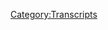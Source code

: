 {{Transcript
    | title         = [[107: December 12, 2014]]
    | caption       = [https://knowledgefight.libsyn.com/knowledge-fight-dec-12-2014 Listen to this episode on Libsyn]
    | episodeNumber = [[107: December 12, 2014|107]]
    | length        = 01:58:45
}}

{{MessageBox
    | header     = Warning: Bot Generated Content
    | text       = This transcript was automatically generated by transcription software and likely contains many mistakes and misattributions. Please check the audio for definitive quotes, attribution, and context.
    | image      = N3yvass4myg91.webp
    | imagewidth = 50px
    | id         = warning
}}

{{TranscriptBlock
    | name      = Unknown Speaker
    | timestamp = 00:00:00.000
    | text      = Andy in Kansas, you're on the air, thanks for holding.
}}

{{TranscriptBlock
    | name      = Unknown Speaker
    | timestamp = 00:00:04.200
    | text      = Hello Alex, I'm a first time caller, I'm a huge fan, I love your work.
}}

{{TranscriptBlock
    | name      = Unknown Speaker
    | timestamp = 00:00:07.440
    | text      = I love you.
}}

{{TranscriptBlock
    | name      = Unknown Speaker
    | timestamp = 00:00:07.940
    | text      = Hey everybody, welcome back to Knowledge Fight, I'm Dan.
}}

{{TranscriptBlock
    | name      = Unknown Speaker
    | timestamp = 00:00:10.240
    | text      = I'm Jarden.
}}

{{TranscriptBlock
    | name      = Unknown Speaker
    | timestamp = 00:00:11.039
    | text      = We are a couple of dudes who like to sit around, oh boy, sit around, drink novelty beverages and talk a little bit about Alex Jones.
}}

{{TranscriptBlock
    | name      = Unknown Speaker
    | timestamp = 00:00:18.320
    | text      = And act as the most professional broadcasters in the history of Twitch.
}}

{{TranscriptBlock
    | name      = Unknown Speaker
    | timestamp = 00:00:24.120
    | text      = I am telling you what.
}}

{{TranscriptBlock
    | name      = Unknown Speaker
    | timestamp = 00:00:25.719
    | text      = Audio issues? No, never have them.
}}

{{TranscriptBlock
    | name      = Unknown Speaker
    | timestamp = 00:00:28.399
    | text      = We got a staff on that shit.
}}

{{TranscriptBlock
    | name      = Unknown Speaker
    | timestamp = 00:00:30.960
    | text      = It turns out I know nothing about audio settings, but I do know a lot about Alex Jones and you do not.
}}

{{TranscriptBlock
    | name      = Unknown Speaker
    | timestamp = 00:00:37.359
    | text      = I don't know anything about Alex Jones.
}}

{{TranscriptBlock
    | name      = Unknown Speaker
    | timestamp = 00:00:38.960
    | text      = And therein we find our fun, our dynamic and what have you. How are you doing today, Jarden?
}}

{{TranscriptBlock
    | name      = Unknown Speaker
    | timestamp = 00:00:43.359
    | text      = Uh, ooh, that's a, I don't know if you've ever done that before.
}}

{{TranscriptBlock
    | name      = Unknown Speaker
    | timestamp = 00:00:46.880
    | text      = I'm very on my heels.
}}

{{TranscriptBlock
    | name      = Unknown Speaker
    | timestamp = 00:00:48.000
    | text      = I don't know if you've ever asked me how I'm doing in our friendship, I don't know if that's ever happened.
}}

{{TranscriptBlock
    | name      = Unknown Speaker
    | timestamp = 00:00:52.479
    | text      = I'm very back on my heels because of these tech issues, I don't know what I'm doing anymore.
}}

{{TranscriptBlock
    | name      = Unknown Speaker
    | timestamp = 00:00:56.079
    | text      = I'm falling back to my freezing point tactics, which would be, I'd be sitting across from someone, how you doing?
}}

{{TranscriptBlock
    | name      = Unknown Speaker
    | timestamp = 00:01:01.280
    | text      = Hey, how about you vamp for a little bit?
}}

{{TranscriptBlock
    | name      = Unknown Speaker
    | timestamp = 00:01:03.679
    | text      = Let's see if that starts a conversation.
}}

{{TranscriptBlock
    | name      = Unknown Speaker
    | timestamp = 00:01:04.879
    | text      = I'll tell you this right now, having some trouble with my rent.
}}

{{TranscriptBlock
    | name      = Unknown Speaker
    | timestamp = 00:01:07.439
    | text      = Okay.
}}

{{TranscriptBlock
    | name      = Unknown Speaker
    | timestamp = 00:01:08.000
    | text      = That's not good.
}}

{{TranscriptBlock
    | name      = Unknown Speaker
    | timestamp = 00:01:08.799
    | text      = All right.
}}

{{TranscriptBlock
    | name      = Unknown Speaker
    | timestamp = 00:01:09.280
    | text      = Got somebody squatting in there illegally who I asked to do so.
}}

{{TranscriptBlock
    | name      = Unknown Speaker
    | timestamp = 00:01:12.000
    | text      = Oh, no, no, no, allegedly illegally.
}}

{{TranscriptBlock
    | name      = Unknown Speaker
    | timestamp = 00:01:13.519
    | text      = What? Oh, I didn't say anything.
}}

{{TranscriptBlock
    | name      = Unknown Speaker
    | timestamp = 00:01:14.799
    | text      = I didn't say anything.
}}

{{TranscriptBlock
    | name      = Unknown Speaker
    | timestamp = 00:01:15.599
    | text      = That's a good thing no one can hear us.
}}

{{TranscriptBlock
    | name      = Unknown Speaker
    | timestamp = 00:01:16.879
    | text      = Yeah, that's a good point.
}}

{{TranscriptBlock
    | name      = Unknown Speaker
    | timestamp = 00:01:19.439
    | text      = So this is a podcast.
}}

{{TranscriptBlock
    | name      = Unknown Speaker
    | timestamp = 00:01:20.480
    | text      = If we were famous enough for people to, for the people that I rent from to know who we are, we would also be famous enough for me to pay my rent on time.
}}

{{TranscriptBlock
    | name      = Unknown Speaker
    | timestamp = 00:01:30.079
    | text      = Yeah, that's a good point.
}}

{{TranscriptBlock
    | name      = Unknown Speaker
    | timestamp = 00:01:31.359
    | text      = So this is a podcast where we sit around and talk about Alex Jones.
}}

{{TranscriptBlock
    | name      = Unknown Speaker
    | timestamp = 00:01:34.400
    | text      = That is what we do.
}}

{{TranscriptBlock
    | name      = Unknown Speaker
    | timestamp = 00:01:35.359
    | text      = And today rent related issues.
}}

{{TranscriptBlock
    | name      = Unknown Speaker
    | timestamp = 00:01:37.680
    | text      = Sure, absolutely.
}}

{{TranscriptBlock
    | name      = Unknown Speaker
    | timestamp = 00:01:38.480
    | text      = Rent I know is too damn high.
}}

{{TranscriptBlock
    | name      = Unknown Speaker
    | timestamp = 00:01:40.319
    | text      = It is too damn high.
}}

{{TranscriptBlock
    | name      = Unknown Speaker
    | timestamp = 00:01:42.799
    | text      = So today is as we're recording this, it is November 27th, Cyber Monday.
}}

{{TranscriptBlock
    | name      = Unknown Speaker
    | timestamp = 00:01:49.439
    | text      = Yeah.
}}

{{TranscriptBlock
    | name      = Unknown Speaker
    | timestamp = 00:01:49.920
    | text      = Or also known as the day that Alex Jones announced he was going to do a 36 hour live marathon.
}}

{{TranscriptBlock
    | name      = Unknown Speaker
    | timestamp = 00:01:57.120
    | text      = We discussed it on our last episode.
}}

{{TranscriptBlock
    | name      = Unknown Speaker
    | timestamp = 00:01:59.200
    | text      = And he did.
}}

{{TranscriptBlock
    | name      = Unknown Speaker
    | timestamp = 00:02:01.359
    | text      = He did.
}}

{{TranscriptBlock
    | name      = Unknown Speaker
    | timestamp = 00:02:01.840
    | text      = He did.
}}

{{TranscriptBlock
    | name      = Unknown Speaker
    | timestamp = 00:02:02.239
    | text      = He is right now.
}}

{{TranscriptBlock
    | name      = Unknown Speaker
    | timestamp = 00:02:03.519
    | text      = As we speak.
}}

{{TranscriptBlock
    | name      = Unknown Speaker
    | timestamp = 00:02:04.239
    | text      = And I listened to Alex Jones's show during it and it was at every intention, the purest of heart intention to cover that.
}}

{{TranscriptBlock
    | name      = Unknown Speaker
    | timestamp = 00:02:12.080
    | text      = That was going to be what we covered on today's episode.
}}

{{TranscriptBlock
    | name      = Unknown Speaker
    | timestamp = 00:02:14.319
    | text      = Absolutely.
}}

{{TranscriptBlock
    | name      = Unknown Speaker
    | timestamp = 00:02:15.039
    | text      = But it was all fucking advertisements.
}}

{{TranscriptBlock
    | name      = Unknown Speaker
    | timestamp = 00:02:17.840
    | text      = That's not good.
}}

{{TranscriptBlock
    | name      = Unknown Speaker
    | timestamp = 00:02:18.479
    | text      = It was all commercials for products.
}}

{{TranscriptBlock
    | name      = Unknown Speaker
    | timestamp = 00:02:20.719
    | text      = And I just don't know how we cover that.
}}

{{TranscriptBlock
    | name      = Unknown Speaker
    | timestamp = 00:02:24.479
    | text      = You know, there was almost no content in it to the point where I was just like, I was getting mad at it.
}}

{{TranscriptBlock
    | name      = Unknown Speaker
    | timestamp = 00:02:29.280
    | text      = If we do that, eventually we're selling his product.
}}

{{TranscriptBlock
    | name      = Unknown Speaker
    | timestamp = 00:02:31.919
    | text      = Kind of, yeah.
}}

{{TranscriptBlock
    | name      = Unknown Speaker
    | timestamp = 00:02:32.719
    | text      = There was a part of it that was like, but I have one clip.
}}

{{TranscriptBlock
    | name      = Unknown Speaker
    | timestamp = 00:02:37.280
    | text      = In which case we should join his pyramid scheme.
}}

{{TranscriptBlock
    | name      = Unknown Speaker
    | timestamp = 00:02:39.520
    | text      = Might as well become part of Info Wars team.
}}

{{TranscriptBlock
    | name      = Unknown Speaker
    | timestamp = 00:02:42.000
    | text      = Yeah.
}}

{{TranscriptBlock
    | name      = Unknown Speaker
    | timestamp = 00:02:43.360
    | text      = I do have one clip from today and it was just a beautiful moment of irony.
}}

{{TranscriptBlock
    | name      = Unknown Speaker
    | timestamp = 00:02:47.599
    | text      = Because I turned on the live stream of his show and there was an ad before it.
}}

{{TranscriptBlock
    | name      = Unknown Speaker
    | timestamp = 00:02:52.960
    | text      = Of course.
}}

{{TranscriptBlock
    | name      = Unknown Speaker
    | timestamp = 00:02:53.439
    | text      = And it's very interesting to hear this ad and then the show start and see the juxtaposition of the two.
}}

{{TranscriptBlock
    | name      = Unknown Speaker
    | timestamp = 00:03:00.960
    | text      = Okay.
}}

{{TranscriptBlock
    | name      = Unknown Speaker
    | timestamp = 00:03:01.919
    | text      = Hey Chicago, the Amazon smart home experience is now available at a Kohl's in your neighborhood.
}}

{{TranscriptBlock
    | name      = Unknown Speaker
    | timestamp = 00:03:08.240
    | text      = I have harangued everybody around me to not use Amazon for years.
}}

{{TranscriptBlock
    | name      = Unknown Speaker
    | timestamp = 00:03:12.319
    | text      = We were off of Amazon for years.
}}

{{TranscriptBlock
    | name      = Unknown Speaker
    | timestamp = 00:03:14.000
    | text      = I turned it out.
}}

{{TranscriptBlock
    | name      = Unknown Speaker
    | timestamp = 00:03:18.639
    | text      = That's fantastic.
}}

{{TranscriptBlock
    | name      = Unknown Speaker
    | timestamp = 00:03:19.680
    | text      = What the fuck is going on?
}}

{{TranscriptBlock
    | name      = Unknown Speaker
    | timestamp = 00:03:20.560
    | text      = I love that.
}}

{{TranscriptBlock
    | name      = Unknown Speaker
    | timestamp = 00:03:21.439
    | text      = Yeah.
}}

{{TranscriptBlock
    | name      = Unknown Speaker
    | timestamp = 00:03:21.919
    | text      = That is great.
}}

{{TranscriptBlock
    | name      = Unknown Speaker
    | timestamp = 00:03:22.639
    | text      = Amazon is paying for advertisements on his broadcast.
}}

{{TranscriptBlock
    | name      = Unknown Speaker
    | timestamp = 00:03:25.039
    | text      = I don't know if I've ever seen anything happen that quickly as far as a sponsor getting shit on.
}}

{{TranscriptBlock
    | name      = Unknown Speaker
    | timestamp = 00:03:30.159
    | text      = Yeah.
}}

{{TranscriptBlock
    | name      = Unknown Speaker
    | timestamp = 00:03:30.400
    | text      = It was whiplash.
}}

{{TranscriptBlock
    | name      = Unknown Speaker
    | timestamp = 00:03:31.439
    | text      = That is crazy.
}}

{{TranscriptBlock
    | name      = Unknown Speaker
    | timestamp = 00:03:32.639
    | text      = Yeah.
}}

{{TranscriptBlock
    | name      = Unknown Speaker
    | timestamp = 00:03:33.439
    | text      = I was pretty blown away, but the rest of it was all just like completely boring ads.
}}

{{TranscriptBlock
    | name      = Unknown Speaker
    | timestamp = 00:03:37.439
    | text      = And we have no reason to talk about it.
}}

{{TranscriptBlock
    | name      = Unknown Speaker
    | timestamp = 00:03:40.159
    | text      = Uh, but, uh, I asked you Jordan earlier today, uh, never done this before.
}}

{{TranscriptBlock
    | name      = Unknown Speaker
    | timestamp = 00:03:46.879
    | text      = First time ever.
}}

{{TranscriptBlock
    | name      = Unknown Speaker
    | timestamp = 00:03:47.599
    | text      = I asked you to choose a day from history for us to go back to, to do a time travel episode
}}

{{TranscriptBlock
    | name      = Unknown Speaker
    | timestamp = 00:03:52.479
    | text      = for, uh, because again, I am not quite prepared to do that time travel episode that one of
}}

{{TranscriptBlock
    | name      = Unknown Speaker
    | timestamp = 00:03:56.719
    | text      = our policy walks has requested us do.
}}

{{TranscriptBlock
    | name      = Unknown Speaker
    | timestamp = 00:04:00.080
    | text      = And so I did and I picked a date and how did we go?
}}

{{TranscriptBlock
    | name      = Unknown Speaker
    | timestamp = 00:04:03.199
    | text      = Um, we went back to, you said December 21st of 2014.
}}

{{TranscriptBlock
    | name      = Unknown Speaker
    | timestamp = 00:04:08.319
    | text      = I meant to say December 17th or 18th.
}}

{{TranscriptBlock
    | name      = Unknown Speaker
    | timestamp = 00:04:10.560
    | text      = No, you might to say December 12th.
}}

{{TranscriptBlock
    | name      = Unknown Speaker
    | timestamp = 00:04:12.879
    | text      = That is when you might to say that is when, uh, the torture report of things you want.
}}

{{TranscriptBlock
    | name      = Unknown Speaker
    | timestamp = 00:04:17.759
    | text      = Oh, I transpose the numbers.
}}

{{TranscriptBlock
    | name      = Unknown Speaker
    | timestamp = 00:04:19.920
    | text      = Okay.
}}

{{TranscriptBlock
    | name      = Unknown Speaker
    | timestamp = 00:04:20.319
    | text      = That was, that was what happened.
}}

{{TranscriptBlock
    | name      = Unknown Speaker
    | timestamp = 00:04:21.680
    | text      = Your intention was to go back and see what Alex Jones had to say about the torture report.
}}

{{TranscriptBlock
    | name      = Unknown Speaker
    | timestamp = 00:04:26.639
    | text      = Uh, that came out that, uh, uh, I gave you a two year anniversary of when the world ended.
}}

{{TranscriptBlock
    | name      = Unknown Speaker
    | timestamp = 00:04:32.160
    | text      = Right.
}}

{{TranscriptBlock
    | name      = Unknown Speaker
    | timestamp = 00:04:32.560
    | text      = Yeah.
}}

{{TranscriptBlock
    | name      = Unknown Speaker
    | timestamp = 00:04:32.879
    | text      = Basically.
}}

{{TranscriptBlock
    | name      = Unknown Speaker
    | timestamp = 00:04:33.519
    | text      = Uh, and, uh, we're going to get to, uh, all the goings on.
}}

{{TranscriptBlock
    | name      = Unknown Speaker
    | timestamp = 00:04:36.879
    | text      = You accidentally stumbled onto a very amazing episode, uh, for a number of reasons.
}}

{{TranscriptBlock
    | name      = Unknown Speaker
    | timestamp = 00:04:41.839
    | text      = Very, very condescending of you.
}}

{{TranscriptBlock
    | name      = Unknown Speaker
    | timestamp = 00:04:43.839
    | text      = No, I mean, you had no way of knowing what's coming.
}}

{{TranscriptBlock
    | name      = Unknown Speaker
    | timestamp = 00:04:45.839
    | text      = I know, but it seems like I, uh, I chose a date that could possibly have had a good episode.
}}

{{TranscriptBlock
    | name      = Unknown Speaker
    | timestamp = 00:04:50.800
    | text      = It was an educated guess.
}}

{{TranscriptBlock
    | name      = Unknown Speaker
    | timestamp = 00:04:53.199
    | text      = I don't like the word accidentally.
}}

{{TranscriptBlock
    | name      = Unknown Speaker
    | timestamp = 00:04:54.879
    | text      = It's because the torture part is not really a big factor.
}}

{{TranscriptBlock
    | name      = Unknown Speaker
    | timestamp = 00:04:57.759
    | text      = Okay.
}}

{{TranscriptBlock
    | name      = Unknown Speaker
    | timestamp = 00:04:58.319
    | text      = It's the other stuff that makes it huge.
}}

{{TranscriptBlock
    | name      = Unknown Speaker
    | timestamp = 00:05:00.639
    | text      = All right.
}}

{{TranscriptBlock
    | name      = Unknown Speaker
    | timestamp = 00:05:01.120
    | text      = But before we get going, here is an out of context drop from today's episode.
}}

{{TranscriptBlock
    | name      = Unknown Speaker
    | timestamp = 00:05:05.040
    | text      = Like a lot of mistakes.
}}

{{TranscriptBlock
    | name      = Unknown Speaker
    | timestamp = 00:05:05.920
    | text      = I say stupid stuff sometimes.
}}

{{TranscriptBlock
    | name      = Unknown Speaker
    | timestamp = 00:05:07.519
    | text      = I mean, I hear my show rebroadcast and go, Oh my God, that sounds horrible.
}}

{{TranscriptBlock
    | name      = Unknown Speaker
    | timestamp = 00:05:10.240
    | text      = I don't mean that.
}}

{{TranscriptBlock
    | name      = Unknown Speaker
    | timestamp = 00:05:10.879
    | text      = Yeah.
}}

{{TranscriptBlock
    | name      = Unknown Speaker
    | timestamp = 00:05:15.439
    | text      = He just drops it that quickly.
}}

{{TranscriptBlock
    | name      = Unknown Speaker
    | timestamp = 00:05:17.439
    | text      = The number of times he said that on the air is staggering.
}}

{{TranscriptBlock
    | name      = Unknown Speaker
    | timestamp = 00:05:21.360
    | text      = Oh, I listened to this show and I'm like, Jesus, what kind of asshole would say that shit?
}}

{{TranscriptBlock
    | name      = Unknown Speaker
    | timestamp = 00:05:24.800
    | text      = I don't know that guy.
}}

{{TranscriptBlock
    | name      = Unknown Speaker
    | timestamp = 00:05:25.839
    | text      = Yeah.
}}

{{TranscriptBlock
    | name      = Unknown Speaker
    | timestamp = 00:05:26.240
    | text      = It's like, what?
}}

{{TranscriptBlock
    | name      = Unknown Speaker
    | timestamp = 00:05:27.839
    | text      = Get it together, Alex.
}}

{{TranscriptBlock
    | name      = Unknown Speaker
    | timestamp = 00:05:29.439
    | text      = Jesus.
}}

{{TranscriptBlock
    | name      = Unknown Speaker
    | timestamp = 00:05:29.920
    | text      = You can't just be that easy.
}}

{{TranscriptBlock
    | name      = Unknown Speaker
    | timestamp = 00:05:31.600
    | text      = Um, uh, I realized that we keep forgetting to give shouts out to policy walks, uh, and
}}

{{TranscriptBlock
    | name      = Unknown Speaker
    | timestamp = 00:05:36.399
    | text      = we might be doing it at the beginning of the show.
}}

{{TranscriptBlock
    | name      = Unknown Speaker
    | timestamp = 00:05:38.879
    | text      = This time we go.
}}

{{TranscriptBlock
    | name      = Unknown Speaker
    | timestamp = 00:05:40.160
    | text      = I'm hoping this will give my, uh, brow a chance to, uh, get some sweat off of it, dry this
}}

{{TranscriptBlock
    | name      = Unknown Speaker
    | timestamp = 00:05:45.519
    | text      = fucking thing off.
}}

{{TranscriptBlock
    | name      = Unknown Speaker
    | timestamp = 00:05:46.399
    | text      = Do the only thing that you're really good at.
}}

{{TranscriptBlock
    | name      = Unknown Speaker
    | timestamp = 00:05:48.079
    | text      = Exactly.
}}

{{TranscriptBlock
    | name      = Unknown Speaker
    | timestamp = 00:05:48.399
    | text      = Thanking people for giving you money.
}}

{{TranscriptBlock
    | name      = Unknown Speaker
    | timestamp = 00:05:50.000
    | text      = Right.
}}

{{TranscriptBlock
    | name      = Unknown Speaker
    | timestamp = 00:05:50.319
    | text      = Absolutely.
}}

{{TranscriptBlock
    | name      = Unknown Speaker
    | timestamp = 00:05:50.800
    | text      = We'd like to give a shout out to a couple of new policy walks.
}}

{{TranscriptBlock
    | name      = Unknown Speaker
    | timestamp = 00:05:53.680
    | text      = Uh, what's going on out there?
}}

{{TranscriptBlock
    | name      = Unknown Speaker
    | timestamp = 00:05:55.120
    | text      = Kelsey.
}}

{{TranscriptBlock
    | name      = Unknown Speaker
    | timestamp = 00:05:56.000
    | text      = I'm a policy wonk.
}}

{{TranscriptBlock
    | name      = Unknown Speaker
    | timestamp = 00:05:57.199
    | text      = Thank you for joining up with the team.
}}

{{TranscriptBlock
    | name      = Unknown Speaker
    | timestamp = 00:05:58.720
    | text      = Indeed.
}}

{{TranscriptBlock
    | name      = Unknown Speaker
    | timestamp = 00:05:59.360
    | text      = And also I know two nice Kelsey's and one Kelsey grammar.
}}

{{TranscriptBlock
    | name      = Unknown Speaker
    | timestamp = 00:06:02.959
    | text      = So you choose which you want to be.
}}

{{TranscriptBlock
    | name      = Unknown Speaker
    | timestamp = 00:06:05.040
    | text      = Yeah.
}}

{{TranscriptBlock
    | name      = Unknown Speaker
    | timestamp = 00:06:05.360
    | text      = Yeah.
}}

{{TranscriptBlock
    | name      = Unknown Speaker
    | timestamp = 00:06:05.600
    | text      = And if you choose wrong, you're going to fall off.
}}

{{TranscriptBlock
    | name      = Unknown Speaker
    | timestamp = 00:06:12.560
    | text      = Also like give a shout out to our other new policy walk.
}}

{{TranscriptBlock
    | name      = Unknown Speaker
    | timestamp = 00:06:14.959
    | text      = What's going on out there, Kyle.
}}

{{TranscriptBlock
    | name      = Unknown Speaker
    | timestamp = 00:06:16.720
    | text      = I'm a policy wonk.
}}

{{TranscriptBlock
    | name      = Unknown Speaker
    | timestamp = 00:06:17.839
    | text      = Thank you so much for joining up with the team.
}}

{{TranscriptBlock
    | name      = Unknown Speaker
    | timestamp = 00:06:20.079
    | text      = Yes.
}}

{{TranscriptBlock
    | name      = Unknown Speaker
    | timestamp = 00:06:20.480
    | text      = Thank you very much, Kyle and Kelsey.
}}

{{TranscriptBlock
    | name      = Unknown Speaker
    | timestamp = 00:06:24.560
    | text      = If you would like to because brother and sister, they might be twins.
}}

{{TranscriptBlock
    | name      = Unknown Speaker
    | timestamp = 00:06:27.839
    | text      = Not the same last name, but you never know.
}}

{{TranscriptBlock
    | name      = Unknown Speaker
    | timestamp = 00:06:29.839
    | text      = Oh, that's possible.
}}

{{TranscriptBlock
    | name      = Unknown Speaker
    | timestamp = 00:06:30.959
    | text      = Uh, it could be long lost, uh, twins.
}}

{{TranscriptBlock
    | name      = Unknown Speaker
    | timestamp = 00:06:33.120
    | text      = I don't know.
}}

{{TranscriptBlock
    | name      = Unknown Speaker
    | timestamp = 00:06:33.759
    | text      = Anyway, if you'd like to actually Arnold Schwarzenegger and Danny DeVito, there we are.
}}

{{TranscriptBlock
    | name      = Unknown Speaker
    | timestamp = 00:06:38.639
    | text      = If you'd like to become a policy wonk, you can do so by going to knowledge fight.com,
}}

{{TranscriptBlock
    | name      = Unknown Speaker
    | timestamp = 00:06:42.160
    | text      = clicking the sport, the show button.
}}

{{TranscriptBlock
    | name      = Unknown Speaker
    | timestamp = 00:06:43.759
    | text      = And maybe, uh, if we get enough policy wonks, uh, we'll get our sound fixed or I'll have
}}

{{TranscriptBlock
    | name      = Unknown Speaker
    | timestamp = 00:06:49.519
    | text      = enough time to run sound check before the episode or I'll be able to pay my rent.
}}

{{TranscriptBlock
    | name      = Unknown Speaker
    | timestamp = 00:06:53.839
    | text      = Yeah.
}}

{{TranscriptBlock
    | name      = Unknown Speaker
    | timestamp = 00:06:54.399
    | text      = Any of these things, any of these things are both impossible and delightful to imagine.
}}

{{TranscriptBlock
    | name      = Unknown Speaker
    | timestamp = 00:06:59.199
    | text      = Oh God.
}}

{{TranscriptBlock
    | name      = Unknown Speaker
    | timestamp = 00:07:00.160
    | text      = Okay.
}}

{{TranscriptBlock
    | name      = Unknown Speaker
    | timestamp = 00:07:00.480
    | text      = So here we are.
}}

{{TranscriptBlock
    | name      = Unknown Speaker
    | timestamp = 00:07:01.360
    | text      = Here we are.
}}

{{TranscriptBlock
    | name      = Unknown Speaker
    | timestamp = 00:07:02.079
    | text      = Here we are.
}}

{{TranscriptBlock
    | name      = Unknown Speaker
    | timestamp = 00:07:02.800
    | text      = Here we have come.
}}

{{TranscriptBlock
    | name      = Unknown Speaker
    | timestamp = 00:07:03.680
    | text      = Here we will be.
}}

{{TranscriptBlock
    | name      = Unknown Speaker
    | timestamp = 00:07:07.040
    | text      = All right.
}}

{{TranscriptBlock
    | name      = Unknown Speaker
    | timestamp = 00:07:07.519
    | text      = December 12th, 2014.
}}

{{TranscriptBlock
    | name      = Unknown Speaker
    | timestamp = 00:07:09.680
    | text      = D 12.
}}

{{TranscriptBlock
    | name      = Unknown Speaker
    | timestamp = 00:07:10.319
    | text      = Shit's going down on the 12th, 12, 12, 14.
}}

{{TranscriptBlock
    | name      = Unknown Speaker
    | timestamp = 00:07:14.160
    | text      = What is going on?
}}

{{TranscriptBlock
    | name      = Unknown Speaker
    | timestamp = 00:07:16.480
    | text      = I'll tell you what's going on.
}}

{{TranscriptBlock
    | name      = Unknown Speaker
    | timestamp = 00:07:17.360
    | text      = I don't know.
}}

{{TranscriptBlock
    | name      = Unknown Speaker
    | timestamp = 00:07:17.759
    | text      = That was a weird intro.
}}

{{TranscriptBlock
    | name      = Unknown Speaker
    | timestamp = 00:07:19.120
    | text      = Sorry.
}}

{{TranscriptBlock
    | name      = Unknown Speaker
    | timestamp = 00:07:19.759
    | text      = As the show starts, Alex Jones makes a very weird, uh, reference to his personal life
}}

{{TranscriptBlock
    | name      = Unknown Speaker
    | timestamp = 00:07:25.199
    | text      = that he almost never makes.
}}

{{TranscriptBlock
    | name      = Unknown Speaker
    | timestamp = 00:07:26.959
    | text      = Okay.
}}

{{TranscriptBlock
    | name      = Unknown Speaker
    | timestamp = 00:07:27.360
    | text      = Uh, and we'll see if you can catch what's going on.
}}

{{TranscriptBlock
    | name      = Unknown Speaker
    | timestamp = 00:07:31.040
    | text      = Ladies and gentlemen, we're live broadcasting worldwide.
}}

{{TranscriptBlock
    | name      = Unknown Speaker
    | timestamp = 00:07:34.639
    | text      = It is the 12th day of December, 2014 on this Friday edition.
}}

{{TranscriptBlock
    | name      = Unknown Speaker
    | timestamp = 00:07:41.040
    | text      = I'm your host, Alex Jones.
}}

{{TranscriptBlock
    | name      = Unknown Speaker
    | timestamp = 00:07:42.079
    | text      = Want to thank David Knight and the rest of the crew sitting in yesterday.
}}

{{TranscriptBlock
    | name      = Unknown Speaker
    | timestamp = 00:07:44.720
    | text      = I, uh, again have had family issues here and there that I've been taking care of, uh, that
}}

{{TranscriptBlock
    | name      = Unknown Speaker
    | timestamp = 00:07:49.920
    | text      = are all, uh, now coming into line quite nicely.
}}

{{TranscriptBlock
    | name      = Unknown Speaker
    | timestamp = 00:07:52.319
    | text      = Thanks to the good Lord above.
}}

{{TranscriptBlock
    | name      = Unknown Speaker
    | timestamp = 00:07:53.600
    | text      = And so that's why I've been missing a few days here and there.
}}

{{TranscriptBlock
    | name      = Unknown Speaker
    | timestamp = 00:07:56.720
    | text      = Um, but, uh, we'll make it up to everybody.
}}

{{TranscriptBlock
    | name      = Unknown Speaker
    | timestamp = 00:07:59.439
    | text      = We are live, ladies and gentlemen.
}}

{{TranscriptBlock
    | name      = Unknown Speaker
    | timestamp = 00:08:02.160
    | text      = How will you make up a divorce trial to everybody?
}}

{{TranscriptBlock
    | name      = Unknown Speaker
    | timestamp = 00:08:05.439
    | text      = Well, it's not a trial at this point, but it's the custody hearing at this point.
}}

{{TranscriptBlock
    | name      = Unknown Speaker
    | timestamp = 00:08:08.560
    | text      = No, it's, it's just the divorce.
}}

{{TranscriptBlock
    | name      = Unknown Speaker
    | timestamp = 00:08:10.399
    | text      = It's the 20 it's 2014.
}}

{{TranscriptBlock
    | name      = Unknown Speaker
    | timestamp = 00:08:12.160
    | text      = This is when he's getting divorced.
}}

{{TranscriptBlock
    | name      = Unknown Speaker
    | timestamp = 00:08:13.680
    | text      = This is when he's getting divorced.
}}

{{TranscriptBlock
    | name      = Unknown Speaker
    | timestamp = 00:08:15.040
    | text      = Right.
}}

{{TranscriptBlock
    | name      = Unknown Speaker
    | timestamp = 00:08:15.519
    | text      = So it's actually the separation and everything is what he's talking about.
}}

{{TranscriptBlock
    | name      = Unknown Speaker
    | timestamp = 00:08:18.240
    | text      = So when he gets remarried, that's when he's making it up to everybody.
}}

{{TranscriptBlock
    | name      = Unknown Speaker
    | timestamp = 00:08:22.000
    | text      = I guess.
}}

{{TranscriptBlock
    | name      = Unknown Speaker
    | timestamp = 00:08:23.120
    | text      = Yeah.
}}

{{TranscriptBlock
    | name      = Unknown Speaker
    | timestamp = 00:08:23.680
    | text      = I think that sounds right.
}}

{{TranscriptBlock
    | name      = Unknown Speaker
    | timestamp = 00:08:24.639
    | text      = Because his new wife is in her prime.
}}

{{TranscriptBlock
    | name      = Unknown Speaker
    | timestamp = 00:08:30.639
    | text      = So I always think that's kind of interesting.
}}

{{TranscriptBlock
    | name      = Unknown Speaker
    | timestamp = 00:08:33.279
    | text      = Uh, that, uh, you know, he never references that.
}}

{{TranscriptBlock
    | name      = Unknown Speaker
    | timestamp = 00:08:36.320
    | text      = He never talks about the divorce and stuff like that, except when he's getting super
}}

{{TranscriptBlock
    | name      = Unknown Speaker
    | timestamp = 00:08:40.159
    | text      = defensive about, I won.
}}

{{TranscriptBlock
    | name      = Unknown Speaker
    | timestamp = 00:08:41.840
    | text      = That sort of stuff.
}}

{{TranscriptBlock
    | name      = Unknown Speaker
    | timestamp = 00:08:42.639
    | text      = Right, right, right.
}}

{{TranscriptBlock
    | name      = Unknown Speaker
    | timestamp = 00:08:43.679
    | text      = And to be like, Oh, Hey, all right.
}}

{{TranscriptBlock
    | name      = Unknown Speaker
    | timestamp = 00:08:45.840
    | text      = Yeah.
}}

{{TranscriptBlock
    | name      = Unknown Speaker
    | timestamp = 00:08:46.480
    | text      = I look, no, there's family issues.
}}

{{TranscriptBlock
    | name      = Unknown Speaker
    | timestamp = 00:08:49.519
    | text      = Couldn't be in here yesterday.
}}

{{TranscriptBlock
    | name      = Unknown Speaker
    | timestamp = 00:08:50.799
    | text      = Cause I was busy getting divorced.
}}

{{TranscriptBlock
    | name      = Unknown Speaker
    | timestamp = 00:08:52.639
    | text      = Exactly.
}}

{{TranscriptBlock
    | name      = Unknown Speaker
    | timestamp = 00:08:53.279
    | text      = You know what?
}}

{{TranscriptBlock
    | name      = Unknown Speaker
    | timestamp = 00:08:53.759
    | text      = It's very clear.
}}

{{TranscriptBlock
    | name      = Unknown Speaker
    | timestamp = 00:08:54.639
    | text      = Signing some documents.
}}

{{TranscriptBlock
    | name      = Unknown Speaker
    | timestamp = 00:08:56.080
    | text      = She's yelling at me about that boat.
}}

{{TranscriptBlock
    | name      = Unknown Speaker
    | timestamp = 00:08:58.000
    | text      = And I'm like, I can't give you that boat.
}}

{{TranscriptBlock
    | name      = Unknown Speaker
    | timestamp = 00:09:00.000
    | text      = You can have the other, you can have the six other boats that I have, but God damn it.
}}

{{TranscriptBlock
    | name      = Unknown Speaker
    | timestamp = 00:09:04.080
    | text      = If I'm not keeping the info wash.
}}

{{TranscriptBlock
    | name      = Unknown Speaker
    | timestamp = 00:09:06.639
    | text      = Um, so Jordan, you, which is the name of his car wash probably.
}}

{{TranscriptBlock
    | name      = Unknown Speaker
    | timestamp = 00:09:11.519
    | text      = Yeah. Uh, for laundering purposes.
}}

{{TranscriptBlock
    | name      = Unknown Speaker
    | timestamp = 00:09:15.120
    | text      = So, uh, at, uh, on the 12th, the reason you sent me back to the 12th was because on December
}}

{{TranscriptBlock
    | name      = Unknown Speaker
    | timestamp = 00:09:21.039
    | text      = 11th, uh, there was a report, uh, that came out about, uh, the CIA torturing people.
}}

{{TranscriptBlock
    | name      = Unknown Speaker
    | timestamp = 00:09:27.120
    | text      = Yeah.
}}

{{TranscriptBlock
    | name      = Unknown Speaker
    | timestamp = 00:09:27.679
    | text      = And John Brennan, John Brennan was, uh, sort of called to, uh, respond about that.
}}

{{TranscriptBlock
    | name      = Unknown Speaker
    | timestamp = 00:09:33.679
    | text      = Uh, and he gave a lackluster response.
}}

{{TranscriptBlock
    | name      = Unknown Speaker
    | timestamp = 00:09:36.159
    | text      = People weren't thrilled with it.
}}

{{TranscriptBlock
    | name      = Unknown Speaker
    | timestamp = 00:09:37.519
    | text      = Uh, and human rights.
}}

{{TranscriptBlock
    | name      = Unknown Speaker
    | timestamp = 00:09:38.879
    | text      = If I recall correctly, his response was, Hey, you know, some people do a thing.
}}

{{TranscriptBlock
    | name      = Unknown Speaker
    | timestamp = 00:09:42.639
    | text      = Some people don't do a thing.
}}

{{TranscriptBlock
    | name      = Unknown Speaker
    | timestamp = 00:09:44.000
    | text      = These things happen.
}}

{{TranscriptBlock
    | name      = Unknown Speaker
    | timestamp = 00:09:45.039
    | text      = It's not far off.
}}

{{TranscriptBlock
    | name      = Unknown Speaker
    | timestamp = 00:09:46.399
    | text      = Yeah.
}}

{{TranscriptBlock
    | name      = Unknown Speaker
    | timestamp = 00:09:47.039
    | text      = Uh, the UN human rights commissioner, uh, it was like, you got to fucking prosecute
}}

{{TranscriptBlock
    | name      = Unknown Speaker
    | timestamp = 00:09:51.679
    | text      = those people because that's fucking nuts.
}}

{{TranscriptBlock
    | name      = Unknown Speaker
    | timestamp = 00:09:54.320
    | text      = And then we did, and everything was better forever, right?
}}

{{TranscriptBlock
    | name      = Unknown Speaker
    | timestamp = 00:09:57.440
    | text      = We had to hand off control of Afghanistan's Bagram prison because of it.
}}

{{TranscriptBlock
    | name      = Unknown Speaker
    | timestamp = 00:10:01.679
    | text      = Yeah.
}}

{{TranscriptBlock
    | name      = Unknown Speaker
    | timestamp = 00:10:02.080
    | text      = We had a lot, there was a lot of mess.
}}

{{TranscriptBlock
    | name      = Unknown Speaker
    | timestamp = 00:10:03.759
    | text      = Yeah.
}}

{{TranscriptBlock
    | name      = Unknown Speaker
    | timestamp = 00:10:04.320
    | text      = Um, so you might be surprised to tune into Alex Jones's show and hear what his top story
}}

{{TranscriptBlock
    | name      = Unknown Speaker
    | timestamp = 00:10:09.919
    | text      = is.
}}

{{TranscriptBlock
    | name      = Unknown Speaker
    | timestamp = 00:10:11.360
    | text      = Where to start.
}}

{{TranscriptBlock
    | name      = Unknown Speaker
    | timestamp = 00:10:12.080
    | text      = Look at the front page of drudgereport.com.
}}

{{TranscriptBlock
    | name      = Unknown Speaker
    | timestamp = 00:10:14.480
    | text      = GOP-ers accuse leadership of breaking promises to kill the big spending bill.
}}

{{TranscriptBlock
    | name      = Unknown Speaker
    | timestamp = 00:10:26.320
    | text      = Why even the first lady's lunch program is funded.
}}

{{TranscriptBlock
    | name      = Unknown Speaker
    | timestamp = 00:10:29.440
    | text      = Oh, and the constituency is incredibly upset.
}}

{{TranscriptBlock
    | name      = Unknown Speaker
    | timestamp = 00:10:35.519
    | text      = Even Sean Hannity, who normally defends the system has come out and dubbed boner Boehner.
}}

{{TranscriptBlock
    | name      = Unknown Speaker
    | timestamp = 00:10:44.480
    | text      = I was calling him Joe Biden, Boehner last week.
}}

{{TranscriptBlock
    | name      = Unknown Speaker
    | timestamp = 00:10:48.639
    | text      = Well now Hannity's calling him John Gruber, Boehner or John Gruber's boner.
}}

{{TranscriptBlock
    | name      = Unknown Speaker
    | timestamp = 00:10:54.559
    | text      = I prefer Dave Gruber, Boehner.
}}

{{TranscriptBlock
    | name      = Unknown Speaker
    | timestamp = 00:10:57.279
    | text      = This, the naked trucker, this Boehner riff crushes it.
}}

{{TranscriptBlock
    | name      = Unknown Speaker
    | timestamp = 00:11:01.519
    | text      = It's going to go on.
}}

{{TranscriptBlock
    | name      = Unknown Speaker
    | timestamp = 00:11:02.960
    | text      = Why there's no way it can do that.
}}

{{TranscriptBlock
    | name      = Unknown Speaker
    | timestamp = 00:11:05.840
    | text      = It was bad to start with Joe Biden, Boehner, and he thinks that's fantastic.
}}

{{TranscriptBlock
    | name      = Unknown Speaker
    | timestamp = 00:11:10.559
    | text      = You know, Alex Jones, he likes to pick all the meat off a bone.
}}

{{TranscriptBlock
    | name      = Unknown Speaker
    | timestamp = 00:11:13.360
    | text      = Yeah, that's true.
}}

{{TranscriptBlock
    | name      = Unknown Speaker
    | timestamp = 00:11:14.480
    | text      = That's his comedic style.
}}

{{TranscriptBlock
    | name      = Unknown Speaker
    | timestamp = 00:11:15.600
    | text      = He knows good humor when he sees it.
}}

{{TranscriptBlock
    | name      = Unknown Speaker
    | timestamp = 00:11:17.279
    | text      = He's like this fucking comedy or is just coming out.
}}

{{TranscriptBlock
    | name      = Unknown Speaker
    | timestamp = 00:11:21.039
    | text      = This vein is not dry.
}}

{{TranscriptBlock
    | name      = Unknown Speaker
    | timestamp = 00:11:22.879
    | text      = We are just going to keep chipping away at the John Boehner's name sounds like boner.
}}

{{TranscriptBlock
    | name      = Unknown Speaker
    | timestamp = 00:11:27.600
    | text      = I think we're going to get it.
}}

{{TranscriptBlock
    | name      = Unknown Speaker
    | timestamp = 00:11:28.639
    | text      = Here we go.
}}

{{TranscriptBlock
    | name      = Unknown Speaker
    | timestamp = 00:11:29.759
    | text      = I mean, that is a pun really folks.
}}

{{TranscriptBlock
    | name      = Unknown Speaker
    | timestamp = 00:11:31.200
    | text      = You're supposed to pronounce that German name boner.
}}

{{TranscriptBlock
    | name      = Unknown Speaker
    | timestamp = 00:11:33.360
    | text      = Let's be proud of your family name.
}}

{{TranscriptBlock
    | name      = Unknown Speaker
    | timestamp = 00:11:36.799
    | text      = First round for Congress saying it's Boehner, not boner.
}}

{{TranscriptBlock
    | name      = Unknown Speaker
    | timestamp = 00:11:39.919
    | text      = We had to find that old TV ad from 20 something years ago.
}}

{{TranscriptBlock
    | name      = Unknown Speaker
    | timestamp = 00:11:42.639
    | text      = But Sean Hannity has slammed John Gruber's boner.
}}

{{TranscriptBlock
    | name      = Unknown Speaker
    | timestamp = 00:11:47.360
    | text      = He shouldn't be the speaker, John Boner Gruber.
}}

{{TranscriptBlock
    | name      = Unknown Speaker
    | timestamp = 00:11:51.279
    | text      = There we go.
}}

{{TranscriptBlock
    | name      = Unknown Speaker
    | timestamp = 00:11:53.200
    | text      = Conservatives tonight too.
}}

{{TranscriptBlock
    | name      = Unknown Speaker
    | timestamp = 00:11:55.840
    | text      = That's right.
}}

{{TranscriptBlock
    | name      = Unknown Speaker
    | timestamp = 00:11:56.320
    | text      = He did Gruber conservatives tonight or the American people.
}}

{{TranscriptBlock
    | name      = Unknown Speaker
    | timestamp = 00:12:01.120
    | text      = Most Democrats don't like Obamacare.
}}

{{TranscriptBlock
    | name      = Unknown Speaker
    | timestamp = 00:12:03.039
    | text      = Now in Gallup polls, it's a giant stinking fraud, a bipartisan criminal operation.
}}

{{TranscriptBlock
    | name      = Unknown Speaker
    | timestamp = 00:12:08.320
    | text      = You just had a major political realignment, the biggest Republican sweep in over a hundred
}}

{{TranscriptBlock
    | name      = Unknown Speaker
    | timestamp = 00:12:12.399
    | text      = years.
}}

{{TranscriptBlock
    | name      = Unknown Speaker
    | timestamp = 00:12:13.200
    | text      = What's going to happen if they don't perform and repeal it, which Mitch McConnell and John
}}

{{TranscriptBlock
    | name      = Unknown Speaker
    | timestamp = 00:12:18.960
    | text      = Gruber boner, that's very Gruber Boehner boner for sounds like a song or something.
}}

{{TranscriptBlock
    | name      = Unknown Speaker
    | timestamp = 00:12:25.919
    | text      = John Boehner or no, John Gruber Boner, five Boehner.
}}

{{TranscriptBlock
    | name      = Unknown Speaker
    | timestamp = 00:12:32.879
    | text      = His name is my name, too, because all of them are going to be seen as a bunch of Gruber
}}

{{TranscriptBlock
    | name      = Unknown Speaker
    | timestamp = 00:12:40.399
    | text      = rights that we're stupid.
}}

{{TranscriptBlock
    | name      = Unknown Speaker
    | timestamp = 00:12:42.639
    | text      = By the way, we are stupid.
}}

{{TranscriptBlock
    | name      = Unknown Speaker
    | timestamp = 00:12:51.279
    | text      = That was a very successful bit.
}}

{{TranscriptBlock
    | name      = Unknown Speaker
    | timestamp = 00:12:54.240
    | text      = First of all, great bit.
}}

{{TranscriptBlock
    | name      = Unknown Speaker
    | timestamp = 00:12:56.000
    | text      = Second of all, that might be the first time that I have strategically edited to end the
}}

{{TranscriptBlock
    | name      = Unknown Speaker
    | timestamp = 00:13:00.879
    | text      = clip right where he says we are we are stupid.
}}

{{TranscriptBlock
    | name      = Unknown Speaker
    | timestamp = 00:13:03.600
    | text      = What he says, by the way, we are stupid.
}}

{{TranscriptBlock
    | name      = Unknown Speaker
    | timestamp = 00:13:05.600
    | text      = We are stupid if we go along with this.
}}

{{TranscriptBlock
    | name      = Unknown Speaker
    | timestamp = 00:13:07.279
    | text      = I just decided to cut that out for fun and then call myself out on it because I'm not
}}

{{TranscriptBlock
    | name      = Unknown Speaker
    | timestamp = 00:13:11.679
    | text      = an asshole.
}}

{{TranscriptBlock
    | name      = Unknown Speaker
    | timestamp = 00:13:12.480
    | text      = Um, but I mean, yeah, sure.
}}

{{TranscriptBlock
    | name      = Unknown Speaker
    | timestamp = 00:13:17.120
    | text      = All right.
}}

{{TranscriptBlock
    | name      = Unknown Speaker
    | timestamp = 00:13:18.480
    | text      = So Boner, right.
}}

{{TranscriptBlock
    | name      = Unknown Speaker
    | timestamp = 00:13:19.440
    | text      = This is just after the midterm election.
}}

{{TranscriptBlock
    | name      = Unknown Speaker
    | timestamp = 00:13:21.200
    | text      = That's all I've established here is that he thinks it's funny to say Boner, which he's
}}

{{TranscriptBlock
    | name      = Unknown Speaker
    | timestamp = 00:13:26.000
    | text      = not wrong.
}}

{{TranscriptBlock
    | name      = Unknown Speaker
    | timestamp = 00:13:26.480
    | text      = He's not wrong.
}}

{{TranscriptBlock
    | name      = Unknown Speaker
    | timestamp = 00:13:27.200
    | text      = Yeah, he's not wrong.
}}

{{TranscriptBlock
    | name      = Unknown Speaker
    | timestamp = 00:13:28.080
    | text      = Sure.
}}

{{TranscriptBlock
    | name      = Unknown Speaker
    | timestamp = 00:13:28.480
    | text      = Facts of life prove that right.
}}

{{TranscriptBlock
    | name      = Unknown Speaker
    | timestamp = 00:13:29.840
    | text      = Right.
}}

{{TranscriptBlock
    | name      = Unknown Speaker
    | timestamp = 00:13:30.080
    | text      = This is immediately after the growing pains.
}}

{{TranscriptBlock
    | name      = Unknown Speaker
    | timestamp = 00:13:33.600
    | text      = Now, probably.
}}

{{TranscriptBlock
    | name      = Unknown Speaker
    | timestamp = 00:13:34.720
    | text      = Oh, yeah, it was growing pains.
}}

{{TranscriptBlock
    | name      = Unknown Speaker
    | timestamp = 00:13:36.000
    | text      = Yeah.
}}

{{TranscriptBlock
    | name      = Unknown Speaker
    | timestamp = 00:13:36.879
    | text      = That was an acceptable thing, then crazy times.
}}

{{TranscriptBlock
    | name      = Unknown Speaker
    | timestamp = 00:13:39.440
    | text      = This is right after the November elections that gave us the Republican majority that
}}

{{TranscriptBlock
    | name      = Unknown Speaker
    | timestamp = 00:13:44.879
    | text      = we are currently dealing with.
}}

{{TranscriptBlock
    | name      = Unknown Speaker
    | timestamp = 00:13:46.159
    | text      = Yes, it was just after the midterms in 2014.
}}

{{TranscriptBlock
    | name      = Unknown Speaker
    | timestamp = 00:13:48.720
    | text      = December 12th, 2014.
}}

{{TranscriptBlock
    | name      = Unknown Speaker
    | timestamp = 00:13:50.559
    | text      = Alex, what will happen if they don't successfully repeal Obamacare?
}}

{{TranscriptBlock
    | name      = Unknown Speaker
    | timestamp = 00:13:54.799
    | text      = I can't think of anything.
}}

{{TranscriptBlock
    | name      = Unknown Speaker
    | timestamp = 00:13:55.919
    | text      = Escalation?
}}

{{TranscriptBlock
    | name      = Unknown Speaker
    | timestamp = 00:13:56.799
    | text      = I think so.
}}

{{TranscriptBlock
    | name      = Unknown Speaker
    | timestamp = 00:13:57.600
    | text      = Yeah, it seems like that is the play.
}}

{{TranscriptBlock
    | name      = Unknown Speaker
    | timestamp = 00:14:00.240
    | text      = Everyone will be disappointed to discover that they don't actually care and will not
}}

{{TranscriptBlock
    | name      = Unknown Speaker
    | timestamp = 00:14:04.879
    | text      = punish their politicians for failing them.
}}

{{TranscriptBlock
    | name      = Unknown Speaker
    | timestamp = 00:14:07.039
    | text      = And the only thing that they really ask them to do.
}}

{{TranscriptBlock
    | name      = Unknown Speaker
    | timestamp = 00:14:09.519
    | text      = Yeah, absolutely.
}}

{{TranscriptBlock
    | name      = Unknown Speaker
    | timestamp = 00:14:10.320
    | text      = So that's his top story is that John Boehner's name is funny and that there's a spending
}}

{{TranscriptBlock
    | name      = Unknown Speaker
    | timestamp = 00:14:15.039
    | text      = bill that they didn't the Republicans didn't stop with their supermajority.
}}

{{TranscriptBlock
    | name      = Unknown Speaker
    | timestamp = 00:14:19.519
    | text      = They had to fund the government.
}}

{{TranscriptBlock
    | name      = Unknown Speaker
    | timestamp = 00:14:21.200
    | text      = We'll get into that after this next clip.
}}

{{TranscriptBlock
    | name      = Unknown Speaker
    | timestamp = 00:14:22.960
    | text      = Horrific.
}}

{{TranscriptBlock
    | name      = Unknown Speaker
    | timestamp = 00:14:24.320
    | text      = Some of the stories up on Infowars.com.
}}

{{TranscriptBlock
    | name      = Unknown Speaker
    | timestamp = 00:14:26.399
    | text      = House passes government funding bill with bankster derivative bailout provision bigger
}}

{{TranscriptBlock
    | name      = Unknown Speaker
    | timestamp = 00:14:32.960
    | text      = than the banker bailout of 2008.
}}

{{TranscriptBlock
    | name      = Unknown Speaker
    | timestamp = 00:14:35.679
    | text      = By the way, Kurt Nemo's headline is excellent and it's very accurate.
}}

{{TranscriptBlock
    | name      = Unknown Speaker
    | timestamp = 00:14:39.840
    | text      = He does a great job focusing on that, but it's not even bad enough.
}}

{{TranscriptBlock
    | name      = Unknown Speaker
    | timestamp = 00:14:43.919
    | text      = The headline is not even horrible enough.
}}

{{TranscriptBlock
    | name      = Unknown Speaker
    | timestamp = 00:14:45.840
    | text      = It should be house passes banker bailout derivatives bill bigger than OA because it
}}

{{TranscriptBlock
    | name      = Unknown Speaker
    | timestamp = 00:14:50.960
    | text      = is bigger.
}}

{{TranscriptBlock
    | name      = Unknown Speaker
    | timestamp = 00:14:51.519
    | text      = It's unlimited, unlimited power to bankrupt the country, to quote Emperor Palpatine.
}}

{{TranscriptBlock
    | name      = Unknown Speaker
    | timestamp = 00:15:01.519
    | text      = Don't think he said that's our quote.
}}

{{TranscriptBlock
    | name      = Unknown Speaker
    | timestamp = 00:15:02.639
    | text      = I don't think so.
}}

{{TranscriptBlock
    | name      = Unknown Speaker
    | timestamp = 00:15:03.279
    | text      = We're trying to save the country and the globalist, the Federal Reserve say no, no, no, you will
}}

{{TranscriptBlock
    | name      = Unknown Speaker
    | timestamp = 00:15:11.440
    | text      = die.
}}

{{TranscriptBlock
    | name      = Unknown Speaker
    | timestamp = 00:15:13.279
    | text      = You will sign on to everything.
}}

{{TranscriptBlock
    | name      = Unknown Speaker
    | timestamp = 00:15:17.039
    | text      = Everything is proceeding as David Rockefeller has foreseen it.
}}

{{TranscriptBlock
    | name      = Unknown Speaker
    | timestamp = 00:15:27.200
    | text      = It's Friday.
}}

{{TranscriptBlock
    | name      = Unknown Speaker
    | timestamp = 00:15:29.679
    | text      = It's like I'm worked up.
}}

{{TranscriptBlock
    | name      = Unknown Speaker
    | timestamp = 00:15:30.720
    | text      = So just to keep track of house sales, alliteration of assholes army is what he just did.
}}

{{TranscriptBlock
    | name      = Unknown Speaker
    | timestamp = 00:15:38.399
    | text      = Yeah, this he's talking about an article from Kurt Nemo, who is a guy who worked for Infowars,
}}

{{TranscriptBlock
    | name      = Unknown Speaker
    | timestamp = 00:15:43.440
    | text      = who has since come out and said very clearly that Alex Jones is a fraud and been very.
}}

{{TranscriptBlock
    | name      = Unknown Speaker
    | timestamp = 00:15:48.879
    | text      = Yeah, he's not going to appreciate Kurt Nemo later on in life.
}}

{{TranscriptBlock
    | name      = Unknown Speaker
    | timestamp = 00:15:51.519
    | text      = No, he's very, very against him now.
}}

{{TranscriptBlock
    | name      = Unknown Speaker
    | timestamp = 00:15:53.679
    | text      = And you know what this spending bill, you know, the context of it.
}}

{{TranscriptBlock
    | name      = Unknown Speaker
    | timestamp = 00:15:59.039
    | text      = Yeah, the government shutdown.
}}

{{TranscriptBlock
    | name      = Unknown Speaker
    | timestamp = 00:16:01.360
    | text      = Yeah.
}}

{{TranscriptBlock
    | name      = Unknown Speaker
    | timestamp = 00:16:02.080
    | text      = Yep.
}}

{{TranscriptBlock
    | name      = Unknown Speaker
    | timestamp = 00:16:04.320
    | text      = Ted Cruz, that motherfucker tried very hard to ruin the world with damaged the GOP reputation
}}

{{TranscriptBlock
    | name      = Unknown Speaker
    | timestamp = 00:16:11.279
    | text      = so that even though they had a super maturity, everybody hated them so much, specifically
}}

{{TranscriptBlock
    | name      = Unknown Speaker
    | timestamp = 00:16:16.960
    | text      = Ted Cruz, who would later come second in many primaries.
}}

{{TranscriptBlock
    | name      = Unknown Speaker
    | timestamp = 00:16:21.440
    | text      = That's how much they hated him.
}}

{{TranscriptBlock
    | name      = Unknown Speaker
    | timestamp = 00:16:22.879
    | text      = Yeah, so they passed a one point one trillion dollar spending omnibus spending bill.
}}

{{TranscriptBlock
    | name      = Unknown Speaker
    | timestamp = 00:16:29.679
    | text      = Right.
}}

{{TranscriptBlock
    | name      = Unknown Speaker
    | timestamp = 00:16:30.240
    | text      = But Democrats are now opposing several last minute provisions, including one that would
}}

{{TranscriptBlock
    | name      = Unknown Speaker
    | timestamp = 00:16:34.480
    | text      = repeal a key rule in the Dodd-Frank financial reform bill that limits risky trades by federally
}}

{{TranscriptBlock
    | name      = Unknown Speaker
    | timestamp = 00:16:39.919
    | text      = insured banks.
}}

{{TranscriptBlock
    | name      = Unknown Speaker
    | timestamp = 00:16:41.360
    | text      = Huh.
}}

{{TranscriptBlock
    | name      = Unknown Speaker
    | timestamp = 00:16:42.000
    | text      = Boy, it sure seems like the Republicans are trying to get rid of the Dodd-Frank bill.
}}

{{TranscriptBlock
    | name      = Unknown Speaker
    | timestamp = 00:16:46.320
    | text      = Because they did.
}}

{{TranscriptBlock
    | name      = Unknown Speaker
    | timestamp = 00:16:47.840
    | text      = I can't think of any reason that they would get rid of the Dodd-Frank bill, considering
}}

{{TranscriptBlock
    | name      = Unknown Speaker
    | timestamp = 00:16:51.600
    | text      = that they represent the people in their districts who just care about prosperity.
}}

{{TranscriptBlock
    | name      = Unknown Speaker
    | timestamp = 00:16:56.080
    | text      = Right, right, right.
}}

{{TranscriptBlock
    | name      = Unknown Speaker
    | timestamp = 00:16:57.200
    | text      = And just, you know, getting back to Americana.
}}

{{TranscriptBlock
    | name      = Unknown Speaker
    | timestamp = 00:16:59.840
    | text      = I don't understand why they would try to destroy a bill that actually protects those people
}}

{{TranscriptBlock
    | name      = Unknown Speaker
    | timestamp = 00:17:04.480
    | text      = from predatory lenders.
}}

{{TranscriptBlock
    | name      = Unknown Speaker
    | timestamp = 00:17:05.839
    | text      = Because that's that you don't understand prosperity.
}}

{{TranscriptBlock
    | name      = Unknown Speaker
    | timestamp = 00:17:08.400
    | text      = It's mostly don't understand.
}}

{{TranscriptBlock
    | name      = Unknown Speaker
    | timestamp = 00:17:10.319
    | text      = Mostly about banks taking risks with your money.
}}

{{TranscriptBlock
    | name      = Unknown Speaker
    | timestamp = 00:17:13.200
    | text      = Oh, OK.
}}

{{TranscriptBlock
    | name      = Unknown Speaker
    | timestamp = 00:17:13.920
    | text      = That's how real prosperity comes.
}}

{{TranscriptBlock
    | name      = Unknown Speaker
    | timestamp = 00:17:16.160
    | text      = Shouldn't they tell me, though, when they're doing that?
}}

{{TranscriptBlock
    | name      = Unknown Speaker
    | timestamp = 00:17:18.319
    | text      = Oh, no, no, no, no.
}}

{{TranscriptBlock
    | name      = Unknown Speaker
    | timestamp = 00:17:19.359
    | text      = Oh, they shouldn't tell me that.
}}

{{TranscriptBlock
    | name      = Unknown Speaker
    | timestamp = 00:17:20.319
    | text      = Prosperity is more fun if it's a surprise.
}}

{{TranscriptBlock
    | name      = Unknown Speaker
    | timestamp = 00:17:22.720
    | text      = OK.
}}

{{TranscriptBlock
    | name      = Unknown Speaker
    | timestamp = 00:17:25.359
    | text      = That might be true.
}}

{{TranscriptBlock
    | name      = Unknown Speaker
    | timestamp = 00:17:26.160
    | text      = Well, you know, I mean, the revolution was a surprise.
}}

{{TranscriptBlock
    | name      = Unknown Speaker
    | timestamp = 00:17:30.000
    | text      = It's a surprise to all of us.
}}

{{TranscriptBlock
    | name      = Unknown Speaker
    | timestamp = 00:17:31.039
    | text      = A lot of people were caught off guard by 1776.
}}

{{TranscriptBlock
    | name      = Unknown Speaker
    | timestamp = 00:17:33.759
    | text      = So what do you got a problem with?
}}

{{TranscriptBlock
    | name      = Unknown Speaker
    | timestamp = 00:17:35.519
    | text      = Which seemed also to be about occasionally being taxed too much.
}}

{{TranscriptBlock
    | name      = Unknown Speaker
    | timestamp = 00:17:38.960
    | text      = Right.
}}

{{TranscriptBlock
    | name      = Unknown Speaker
    | timestamp = 00:17:39.839
    | text      = Maxine Waters, Elizabeth Warren, both were incredibly vocal in their opposition to these
}}

{{TranscriptBlock
    | name      = Unknown Speaker
    | timestamp = 00:17:46.079
    | text      = last minute additions that Republicans snuck through in.
}}

{{TranscriptBlock
    | name      = Unknown Speaker
    | timestamp = 00:17:49.920
    | text      = And so when Alex is talking about the spending bill, all this stuff, the real dangerous parts
}}

{{TranscriptBlock
    | name      = Unknown Speaker
    | timestamp = 00:17:54.799
    | text      = of the Republicans and the real dangerous parts of the things that the Republicans,
}}

{{TranscriptBlock
    | name      = Unknown Speaker
    | timestamp = 00:17:58.400
    | text      = who he's lauding, put in there.
}}

{{TranscriptBlock
    | name      = Unknown Speaker
    | timestamp = 00:18:00.640
    | text      = Yep.
}}

{{TranscriptBlock
    | name      = Unknown Speaker
    | timestamp = 00:18:01.200
    | text      = And I don't know.
}}

{{TranscriptBlock
    | name      = Unknown Speaker
    | timestamp = 00:18:03.200
    | text      = He can always pretend that he's not a Democrat.
}}

{{TranscriptBlock
    | name      = Unknown Speaker
    | timestamp = 00:18:05.359
    | text      = He's not a Republican.
}}

{{TranscriptBlock
    | name      = Unknown Speaker
    | timestamp = 00:18:06.160
    | text      = I'm bipartisan.
}}

{{TranscriptBlock
    | name      = Unknown Speaker
    | timestamp = 00:18:07.200
    | text      = But he he celebrates a lot when Republicans win.
}}

{{TranscriptBlock
    | name      = Unknown Speaker
    | timestamp = 00:18:10.960
    | text      = Oh, oh, really?
}}

{{TranscriptBlock
    | name      = Unknown Speaker
    | timestamp = 00:18:12.079
    | text      = Yeah.
}}

{{TranscriptBlock
    | name      = Unknown Speaker
    | timestamp = 00:18:13.200
    | text      = And I don't know.
}}

{{TranscriptBlock
    | name      = Unknown Speaker
    | timestamp = 00:18:14.000
    | text      = I can't think.
}}

{{TranscriptBlock
    | name      = Unknown Speaker
    | timestamp = 00:18:14.480
    | text      = I don't know if it's just an anti Democrat thing or if he's
}}

{{TranscriptBlock
    | name      = Unknown Speaker
    | timestamp = 00:18:19.759
    | text      = just full of shit.
}}

{{TranscriptBlock
    | name      = Unknown Speaker
    | timestamp = 00:18:20.799
    | text      = I think he's full of shit.
}}

{{TranscriptBlock
    | name      = Unknown Speaker
    | timestamp = 00:18:21.839
    | text      = And I think he's anti Democrat.
}}

{{TranscriptBlock
    | name      = Unknown Speaker
    | timestamp = 00:18:23.200
    | text      = Could be six one half a dozen of another.
}}

{{TranscriptBlock
    | name      = Unknown Speaker
    | timestamp = 00:18:25.039
    | text      = Yeah.
}}

{{TranscriptBlock
    | name      = Unknown Speaker
    | timestamp = 00:18:25.359
    | text      = Anyway, let's get on to this next clip, because Alex brings up another employee of his.
}}

{{TranscriptBlock
    | name      = Unknown Speaker
    | timestamp = 00:18:29.839
    | text      = This is right after a video package that's real, like fast cuts, things taken out of
}}

{{TranscriptBlock
    | name      = Unknown Speaker
    | timestamp = 00:18:34.960
    | text      = context with really swelling, dramatic music.
}}

{{TranscriptBlock
    | name      = Unknown Speaker
    | timestamp = 00:18:38.000
    | text      = We get Nancy Pelosi.
}}

{{TranscriptBlock
    | name      = Unknown Speaker
    | timestamp = 00:18:39.920
    | text      = Not Nancy Pelosi, but Eric Holder.
}}

{{TranscriptBlock
    | name      = Unknown Speaker
    | timestamp = 00:18:43.599
    | text      = Nancy Pelosi wasn't nearly on his like his shooting board at this point.
}}

{{TranscriptBlock
    | name      = Unknown Speaker
    | timestamp = 00:18:48.000
    | text      = All right.
}}

{{TranscriptBlock
    | name      = Unknown Speaker
    | timestamp = 00:18:48.799
    | text      = But Eric Holder is in there.
}}

{{TranscriptBlock
    | name      = Unknown Speaker
    | timestamp = 00:18:50.000
    | text      = Obama like.
}}

{{TranscriptBlock
    | name      = Unknown Speaker
    | timestamp = 00:18:51.519
    | text      = Well, of course, Obama saying something like, let's feed people.
}}

{{TranscriptBlock
    | name      = Unknown Speaker
    | timestamp = 00:18:54.960
    | text      = And then he's got a horror movie soundtrack in the back.
}}

{{TranscriptBlock
    | name      = Unknown Speaker
    | timestamp = 00:18:57.759
    | text      = Yeah, yeah, yeah.
}}

{{TranscriptBlock
    | name      = Unknown Speaker
    | timestamp = 00:18:58.799
    | text      = Video, not just on prison planet TV, but up on Infowars.com right now.
}}

{{TranscriptBlock
    | name      = Unknown Speaker
    | timestamp = 00:19:03.839
    | text      = Rob Jacobson produced that little two minute jewel of awakening and truth Veritas.
}}

{{TranscriptBlock
    | name      = Unknown Speaker
    | timestamp = 00:19:11.279
    | text      = He can name it whatever he wants.
}}

{{TranscriptBlock
    | name      = Unknown Speaker
    | timestamp = 00:19:12.400
    | text      = Let's make a top video Infowars.com YouTube channel.
}}

{{TranscriptBlock
    | name      = Unknown Speaker
    | timestamp = 00:19:17.599
    | text      = Funny story, a long name for that.
}}

{{TranscriptBlock
    | name      = Unknown Speaker
    | timestamp = 00:19:19.599
    | text      = Rob Jacobson has also left Infowars and has also spoken out very publicly about how Alex
}}

{{TranscriptBlock
    | name      = Unknown Speaker
    | timestamp = 00:19:24.720
    | text      = is an asshole.
}}

{{TranscriptBlock
    | name      = Unknown Speaker
    | timestamp = 00:19:25.519
    | text      = Interesting.
}}

{{TranscriptBlock
    | name      = Unknown Speaker
    | timestamp = 00:19:26.160
    | text      = And he he if I recall correctly, he was who Alex turned to for backup in the David Duke
}}

{{TranscriptBlock
    | name      = Unknown Speaker
    | timestamp = 00:19:32.799
    | text      = interview, who he also failed in debating David Duke.
}}

{{TranscriptBlock
    | name      = Unknown Speaker
    | timestamp = 00:19:36.559
    | text      = OK.
}}

{{TranscriptBlock
    | name      = Unknown Speaker
    | timestamp = 00:19:37.440
    | text      = And has gone on to say, I mean, I certainly don't agree with him in this, but he's like,
}}

{{TranscriptBlock
    | name      = Unknown Speaker
    | timestamp = 00:19:42.880
    | text      = Alex will never touch Israel.
}}

{{TranscriptBlock
    | name      = Unknown Speaker
    | timestamp = 00:19:44.640
    | text      = That sort of stuff.
}}

{{TranscriptBlock
    | name      = Unknown Speaker
    | timestamp = 00:19:45.279
    | text      = That's why he gotcha.
}}

{{TranscriptBlock
    | name      = Unknown Speaker
    | timestamp = 00:19:46.960
    | text      = Gotcha.
}}

{{TranscriptBlock
    | name      = Unknown Speaker
    | timestamp = 00:19:47.519
    | text      = That was the one he's in.
}}

{{TranscriptBlock
    | name      = Unknown Speaker
    | timestamp = 00:19:48.720
    | text      = There we go.
}}

{{TranscriptBlock
    | name      = Unknown Speaker
    | timestamp = 00:19:49.119
    | text      = He's in that brand.
}}

{{TranscriptBlock
    | name      = Unknown Speaker
    | timestamp = 00:19:50.160
    | text      = I was going to say I was worried that he actually went to the side.
}}

{{TranscriptBlock
    | name      = Unknown Speaker
    | timestamp = 00:19:53.920
    | text      = That makes sense.
}}

{{TranscriptBlock
    | name      = Unknown Speaker
    | timestamp = 00:19:54.880
    | text      = No, OK.
}}

{{TranscriptBlock
    | name      = Unknown Speaker
    | timestamp = 00:19:55.599
    | text      = It does not seem like it, but it's just another example.
}}

{{TranscriptBlock
    | name      = Unknown Speaker
    | timestamp = 00:19:58.000
    | text      = Everybody he's bringing up back then no longer there and does not like him.
}}

{{TranscriptBlock
    | name      = Unknown Speaker
    | timestamp = 00:20:02.160
    | text      = Right.
}}

{{TranscriptBlock
    | name      = Unknown Speaker
    | timestamp = 00:20:02.559
    | text      = So that's fun.
}}

{{TranscriptBlock
    | name      = Unknown Speaker
    | timestamp = 00:20:03.440
    | text      = But you know what?
}}

{{TranscriptBlock
    | name      = Unknown Speaker
    | timestamp = 00:20:04.079
    | text      = Alex has some weird allegiances back in 2014 that you would never expect.
}}

{{TranscriptBlock
    | name      = Unknown Speaker
    | timestamp = 00:20:08.319
    | text      = You already heard him say something negative about Sean Hannity, who's his best friend
}}

{{TranscriptBlock
    | name      = Unknown Speaker
    | timestamp = 00:20:12.079
    | text      = now, apparently.
}}

{{TranscriptBlock
    | name      = Unknown Speaker
    | timestamp = 00:20:13.200
    | text      = Listen to what is he friends with Mugabe?
}}

{{TranscriptBlock
    | name      = Unknown Speaker
    | timestamp = 00:20:15.519
    | text      = Because the future is not going to hold well for him.
}}

{{TranscriptBlock
    | name      = Unknown Speaker
    | timestamp = 00:20:17.920
    | text      = No, he's not.
}}

{{TranscriptBlock
    | name      = Unknown Speaker
    | timestamp = 00:20:18.480
    | text      = If he's banking on Mugabe, he's going to be in trouble.
}}

{{TranscriptBlock
    | name      = Unknown Speaker
    | timestamp = 00:20:20.640
    | text      = He's not pimping for Mugabe.
}}

{{TranscriptBlock
    | name      = Unknown Speaker
    | timestamp = 00:20:22.880
    | text      = But this this this clip is interesting as hell.
}}

{{TranscriptBlock
    | name      = Unknown Speaker
    | timestamp = 00:20:28.960
    | text      = Krauthammer is really smart and he's a conservative intellectual.
}}

{{TranscriptBlock
    | name      = Unknown Speaker
    | timestamp = 00:20:32.720
    | text      = He doesn't just throw out buzzwords all day like a Hannity does.
}}

{{TranscriptBlock
    | name      = Unknown Speaker
    | timestamp = 00:20:37.440
    | text      = I don't agree with some of the stuff Krauthammer pushes sometimes, but he's light years better
}}

{{TranscriptBlock
    | name      = Unknown Speaker
    | timestamp = 00:20:41.839
    | text      = than a Sean Hannity or these these mainline rhino Republican talk show hosts that just
}}

{{TranscriptBlock
    | name      = Unknown Speaker
    | timestamp = 00:20:50.640
    | text      = support the police state, the drug war, the giant prisons, no matter what.
}}

{{TranscriptBlock
    | name      = Unknown Speaker
    | timestamp = 00:20:55.759
    | text      = Police brutality, no matter what.
}}

{{TranscriptBlock
    | name      = Unknown Speaker
    | timestamp = 00:20:57.839
    | text      = We try to look at both sides and actually be fair.
}}

{{TranscriptBlock
    | name      = Unknown Speaker
    | timestamp = 00:21:00.079
    | text      = No, you don't.
}}

{{TranscriptBlock
    | name      = Unknown Speaker
    | timestamp = 00:21:01.200
    | text      = Not at all.
}}

{{TranscriptBlock
    | name      = Unknown Speaker
    | timestamp = 00:21:01.920
    | text      = So like, OK, I get that Sean Hannity hadn't morphed into a hey, we're on the same team
}}

{{TranscriptBlock
    | name      = Unknown Speaker
    | timestamp = 00:21:07.680
    | text      = guy at that point.
}}

{{TranscriptBlock
    | name      = Unknown Speaker
    | timestamp = 00:21:08.720
    | text      = He was still a corporate Fox News guy.
}}

{{TranscriptBlock
    | name      = Unknown Speaker
    | timestamp = 00:21:12.559
    | text      = That begs into question.
}}

{{TranscriptBlock
    | name      = Unknown Speaker
    | timestamp = 00:21:14.079
    | text      = What happened to Hannity?
}}

{{TranscriptBlock
    | name      = Unknown Speaker
    | timestamp = 00:21:15.519
    | text      = Is Hannity...
}}

{{TranscriptBlock
    | name      = Unknown Speaker
    | timestamp = 00:21:16.240
    | text      = I think he saw what was happening to Alex.
}}

{{TranscriptBlock
    | name      = Unknown Speaker
    | timestamp = 00:21:18.960
    | text      = Well, but but I mean more like was Hannity a secret Alex Jones this whole time?
}}

{{TranscriptBlock
    | name      = Unknown Speaker
    | timestamp = 00:21:24.079
    | text      = He was as crazy.
}}

{{TranscriptBlock
    | name      = Unknown Speaker
    | timestamp = 00:21:25.279
    | text      = He was always as crazy.
}}

{{TranscriptBlock
    | name      = Unknown Speaker
    | timestamp = 00:21:26.720
    | text      = Yeah, because if you listen to his radio show, it was a lot wilder.
}}

{{TranscriptBlock
    | name      = Unknown Speaker
    | timestamp = 00:21:29.119
    | text      = Oh, his radio show is fucking bananas.
}}

{{TranscriptBlock
    | name      = Unknown Speaker
    | timestamp = 00:21:31.200
    | text      = I don't mean wild in terms of like saying stupid shit like Alex, but it was wild in
}}

{{TranscriptBlock
    | name      = Unknown Speaker
    | timestamp = 00:21:35.440
    | text      = the sense of like he was he was really unprofessional.
}}

{{TranscriptBlock
    | name      = Unknown Speaker
    | timestamp = 00:21:40.160
    | text      = He was a dick.
}}

{{TranscriptBlock
    | name      = Unknown Speaker
    | timestamp = 00:21:40.799
    | text      = He was really mean to everyone.
}}

{{TranscriptBlock
    | name      = Unknown Speaker
    | timestamp = 00:21:42.880
    | text      = I used my grandfather forced me to listen to a good hour or two of Hannity while I was
}}

{{TranscriptBlock
    | name      = Unknown Speaker
    | timestamp = 00:21:49.279
    | text      = watching him and ushering him into the great beyond.
}}

{{TranscriptBlock
    | name      = Unknown Speaker
    | timestamp = 00:21:53.519
    | text      = And if it had kept me from listening to Hannity, I would have been like, go an hour a couple
}}

{{TranscriptBlock
    | name      = Unknown Speaker
    | timestamp = 00:21:59.759
    | text      = earlier.
}}

{{TranscriptBlock
    | name      = Unknown Speaker
    | timestamp = 00:22:01.759
    | text      = Get gone.
}}

{{TranscriptBlock
    | name      = Unknown Speaker
    | timestamp = 00:22:02.400
    | text      = Yeah, get.
}}

{{TranscriptBlock
    | name      = Unknown Speaker
    | timestamp = 00:22:03.440
    | text      = Yeah, Hannity is Hannity makes you want to kill your grandfather.
}}

{{TranscriptBlock
    | name      = Unknown Speaker
    | timestamp = 00:22:06.960
    | text      = So Hannity sucks, but it's interesting to hear Alex say positive things about fucking
}}

{{TranscriptBlock
    | name      = Unknown Speaker
    | timestamp = 00:22:11.599
    | text      = Charles Krauthammer.
}}

{{TranscriptBlock
    | name      = Unknown Speaker
    | timestamp = 00:22:12.720
    | text      = Oh, don't you love the way his turtle head just kind of retracts into everything whenever
}}

{{TranscriptBlock
    | name      = Unknown Speaker
    | timestamp = 00:22:17.440
    | text      = he gets challenged?
}}

{{TranscriptBlock
    | name      = Unknown Speaker
    | timestamp = 00:22:18.480
    | text      = I'm not talking.
}}

{{TranscriptBlock
    | name      = Unknown Speaker
    | timestamp = 00:22:19.200
    | text      = I don't want to talk personal shit.
}}

{{TranscriptBlock
    | name      = Unknown Speaker
    | timestamp = 00:22:20.640
    | text      = I don't want to talk appearances.
}}

{{TranscriptBlock
    | name      = Unknown Speaker
    | timestamp = 00:22:21.920
    | text      = I'm not here to neck shame anybody.
}}

{{TranscriptBlock
    | name      = Unknown Speaker
    | timestamp = 00:22:24.480
    | text      = I mean, it would be hard not to neck shame him.
}}

{{TranscriptBlock
    | name      = Unknown Speaker
    | timestamp = 00:22:26.480
    | text      = Just saying his name is neck shame.
}}

{{TranscriptBlock
    | name      = Unknown Speaker
    | timestamp = 00:22:28.160
    | text      = Here are some reasons Alex can. No, Alex can not say he supports or agrees with Charles
}}

{{TranscriptBlock
    | name      = Unknown Speaker
    | timestamp = 00:22:34.480
    | text      = Krauthammer.
}}

{{TranscriptBlock
    | name      = Unknown Speaker
    | timestamp = 00:22:35.119
    | text      = So many reasons Krauthammer supports abortion.
}}

{{TranscriptBlock
    | name      = Unknown Speaker
    | timestamp = 00:22:38.240
    | text      = Yeah, that's number one.
}}

{{TranscriptBlock
    | name      = Unknown Speaker
    | timestamp = 00:22:39.519
    | text      = Number two, he believes in evolution and rejects the idea of intelligent design.
}}

{{TranscriptBlock
    | name      = Unknown Speaker
    | timestamp = 00:22:43.279
    | text      = Hard not to.
}}

{{TranscriptBlock
    | name      = Unknown Speaker
    | timestamp = 00:22:44.480
    | text      = He also supports higher taxes to support environmental causes.
}}

{{TranscriptBlock
    | name      = Unknown Speaker
    | timestamp = 00:22:48.960
    | text      = It makes sense.
}}

{{TranscriptBlock
    | name      = Unknown Speaker
    | timestamp = 00:22:49.599
    | text      = And energy conservation.
}}

{{TranscriptBlock
    | name      = Unknown Speaker
    | timestamp = 00:22:51.440
    | text      = Right.
}}

{{TranscriptBlock
    | name      = Unknown Speaker
    | timestamp = 00:22:52.319
    | text      = Also, this is the big one.
}}

{{TranscriptBlock
    | name      = Unknown Speaker
    | timestamp = 00:22:53.599
    | text      = He emphatically supports embryonic stem cell research using tissue from abortion, which
}}

{{TranscriptBlock
    | name      = Unknown Speaker
    | timestamp = 00:23:00.400
    | text      = Alex is what's wrong with that?
}}

{{TranscriptBlock
    | name      = Unknown Speaker
    | timestamp = 00:23:02.240
    | text      = I think nothing.
}}

{{TranscriptBlock
    | name      = Unknown Speaker
    | timestamp = 00:23:03.279
    | text      = Alex thinks they're harvesting babies and making chimeras.
}}

{{TranscriptBlock
    | name      = Unknown Speaker
    | timestamp = 00:23:07.039
    | text      = Well, yeah, that's his big thing.
}}

{{TranscriptBlock
    | name      = Unknown Speaker
    | timestamp = 00:23:09.519
    | text      = But you got to have you got to come at it from both sides.
}}

{{TranscriptBlock
    | name      = Unknown Speaker
    | timestamp = 00:23:12.079
    | text      = You got to give both sides credence.
}}

{{TranscriptBlock
    | name      = Unknown Speaker
    | timestamp = 00:23:13.680
    | text      = That's why he likes to listen to Charles Krauthammer.
}}

{{TranscriptBlock
    | name      = Unknown Speaker
    | timestamp = 00:23:15.680
    | text      = Because Krauthammer is going to be like, hey, Alex, that's fucking stupid.
}}

{{TranscriptBlock
    | name      = Unknown Speaker
    | timestamp = 00:23:19.200
    | text      = And he's going to be like, hey, Krauthammer, you've got a lot of good ideas, not like
}}

{{TranscriptBlock
    | name      = Unknown Speaker
    | timestamp = 00:23:22.880
    | text      = that dumb ass Hannity over there.
}}

{{TranscriptBlock
    | name      = Unknown Speaker
    | timestamp = 00:23:24.559
    | text      = Who agrees with me that they're creating chimeras?
}}

{{TranscriptBlock
    | name      = Unknown Speaker
    | timestamp = 00:23:27.039
    | text      = Yeah, and will be a great ally in two years.
}}

{{TranscriptBlock
    | name      = Unknown Speaker
    | timestamp = 00:23:30.720
    | text      = Yeah, two years.
}}

{{TranscriptBlock
    | name      = Unknown Speaker
    | timestamp = 00:23:32.079
    | text      = Once we have our demon candidate.
}}

{{TranscriptBlock
    | name      = Unknown Speaker
    | timestamp = 00:23:34.559
    | text      = Yeah, once you guys come to me, Krauthammer, you're gone.
}}

{{TranscriptBlock
    | name      = Unknown Speaker
    | timestamp = 00:23:38.640
    | text      = Once the rip in the reality veil becomes big enough, I will go to Sean Hannity and we will
}}

{{TranscriptBlock
    | name      = Unknown Speaker
    | timestamp = 00:23:47.359
    | text      = come together as some sort of globular alt media and professional media.
}}

{{TranscriptBlock
    | name      = Unknown Speaker
    | timestamp = 00:23:54.400
    | text      = Two headed, blah.
}}

{{TranscriptBlock
    | name      = Unknown Speaker
    | timestamp = 00:23:55.839
    | text      = Right.
}}

{{TranscriptBlock
    | name      = Unknown Speaker
    | timestamp = 00:23:56.240
    | text      = When we get forced into the dark timeline by a Mixlepixie.
}}

{{TranscriptBlock
    | name      = Unknown Speaker
    | timestamp = 00:23:59.920
    | text      = Yeah, Mr. Mixlepicks.
}}

{{TranscriptBlock
    | name      = Unknown Speaker
    | timestamp = 00:24:01.359
    | text      = Yeah, and we have to say his name backwards before we can get into the timeline where
}}

{{TranscriptBlock
    | name      = Unknown Speaker
    | timestamp = 00:24:06.240
    | text      = Bernie won.
}}

{{TranscriptBlock
    | name      = Unknown Speaker
    | timestamp = 00:24:06.880
    | text      = Like, I don't know.
}}

{{TranscriptBlock
    | name      = Unknown Speaker
    | timestamp = 00:24:07.599
    | text      = I don't know.
}}

{{TranscriptBlock
    | name      = Unknown Speaker
    | timestamp = 00:24:08.240
    | text      = I don't know.
}}

{{TranscriptBlock
    | name      = Unknown Speaker
    | timestamp = 00:24:08.799
    | text      = Anyway, Alex is fucked up.
}}

{{TranscriptBlock
    | name      = Unknown Speaker
    | timestamp = 00:24:11.200
    | text      = That makes no sense for his philosophy and for anything.
}}

{{TranscriptBlock
    | name      = Unknown Speaker
    | timestamp = 00:24:14.799
    | text      = Yeah, but his hubris back then, or as he would pronounce it, hubris back then knows no bounds.
}}

{{TranscriptBlock
    | name      = Unknown Speaker
    | timestamp = 00:24:22.799
    | text      = Listen to this fucking sales pitch for a second, and then I'll come back on the other side
}}

{{TranscriptBlock
    | name      = Unknown Speaker
    | timestamp = 00:24:27.519
    | text      = and tell you exactly what he's asking of his listeners.
}}

{{TranscriptBlock
    | name      = Unknown Speaker
    | timestamp = 00:24:31.279
    | text      = Another key, pray for this operation.
}}

{{TranscriptBlock
    | name      = Unknown Speaker
    | timestamp = 00:24:34.240
    | text      = We're praying for America and the rest of the world and you as well.
}}

{{TranscriptBlock
    | name      = Unknown Speaker
    | timestamp = 00:24:36.720
    | text      = We need those prayers.
}}

{{TranscriptBlock
    | name      = Unknown Speaker
    | timestamp = 00:24:37.599
    | text      = That's number one.
}}

{{TranscriptBlock
    | name      = Unknown Speaker
    | timestamp = 00:24:38.319
    | text      = But secondarily, support our local AM and FM affiliates, become sponsors, become supporters
}}

{{TranscriptBlock
    | name      = Unknown Speaker
    | timestamp = 00:24:45.920
    | text      = of local sponsors, call the station up and say, I want to pay for a billboard to promote
}}

{{TranscriptBlock
    | name      = Unknown Speaker
    | timestamp = 00:24:50.480
    | text      = the Alex Jones show.
}}

{{TranscriptBlock
    | name      = Unknown Speaker
    | timestamp = 00:24:52.400
    | text      = That's how we're going to take this country back.
}}

{{TranscriptBlock
    | name      = Unknown Speaker
    | timestamp = 00:24:54.319
    | text      = We're so close, folks.
}}

{{TranscriptBlock
    | name      = Unknown Speaker
    | timestamp = 00:24:56.240
    | text      = We're so close.
}}

{{TranscriptBlock
    | name      = Unknown Speaker
    | timestamp = 00:24:57.759
    | text      = I want to pay for a billboard.
}}

{{TranscriptBlock
    | name      = Unknown Speaker
    | timestamp = 00:24:59.519
    | text      = Yeah, that's an interesting thing to call your AM FM radio station with.
}}

{{TranscriptBlock
    | name      = Unknown Speaker
    | timestamp = 00:25:03.359
    | text      = So do you know about billboard pricing?
}}

{{TranscriptBlock
    | name      = Unknown Speaker
    | timestamp = 00:25:07.680
    | text      = I don't know about billboard pricing, so I just saw three billboards, three billboards
}}

{{TranscriptBlock
    | name      = Unknown Speaker
    | timestamp = 00:25:13.920
    | text      = in Ebbing, Missouri, and they said five thousand dollars a month for three billboards.
}}

{{TranscriptBlock
    | name      = Unknown Speaker
    | timestamp = 00:25:17.839
    | text      = That's pretty close.
}}

{{TranscriptBlock
    | name      = Unknown Speaker
    | timestamp = 00:25:18.799
    | text      = Yeah, very small towns.
}}

{{TranscriptBlock
    | name      = Unknown Speaker
    | timestamp = 00:25:20.559
    | text      = Yes, that like outside of Milwaukee, you can get one for about four thousand dollars a
}}

{{TranscriptBlock
    | name      = Unknown Speaker
    | timestamp = 00:25:25.839
    | text      = month, three to four thousand dollars a month.
}}

{{TranscriptBlock
    | name      = Unknown Speaker
    | timestamp = 00:25:27.759
    | text      = I mean, that's not terrible, right?
}}

{{TranscriptBlock
    | name      = Unknown Speaker
    | timestamp = 00:25:29.279
    | text      = Now you bump it up to a city like San Diego, right?
}}

{{TranscriptBlock
    | name      = Unknown Speaker
    | timestamp = 00:25:33.039
    | text      = Which is not even a large market.
}}

{{TranscriptBlock
    | name      = Unknown Speaker
    | timestamp = 00:25:35.119
    | text      = I mean, it's big, but it's not like L.A.
}}

{{TranscriptBlock
    | name      = Unknown Speaker
    | timestamp = 00:25:36.720
    | text      = or the big market that's going to run you probably about ten to fifteen thousand dollars
}}

{{TranscriptBlock
    | name      = Unknown Speaker
    | timestamp = 00:25:41.039
    | text      = a month.
}}

{{TranscriptBlock
    | name      = Unknown Speaker
    | timestamp = 00:25:41.680
    | text      = Still reasonable if you get a return on your investment.
}}

{{TranscriptBlock
    | name      = Unknown Speaker
    | timestamp = 00:25:44.000
    | text      = Now you go to like Boston, let's say Boston.
}}

{{TranscriptBlock
    | name      = Unknown Speaker
    | timestamp = 00:25:46.880
    | text      = I don't go to Boston urban urban area, metropolitan city to get a billboard.
}}

{{TranscriptBlock
    | name      = Unknown Speaker
    | timestamp = 00:25:51.839
    | text      = It can run you up to twenty three thousand dollars a month for a billboard.
}}

{{TranscriptBlock
    | name      = Unknown Speaker
    | timestamp = 00:25:56.640
    | text      = Yes.
}}

{{TranscriptBlock
    | name      = Unknown Speaker
    | timestamp = 00:25:57.359
    | text      = Damn, because high traffic areas.
}}

{{TranscriptBlock
    | name      = Unknown Speaker
    | timestamp = 00:25:59.119
    | text      = Yeah, it's it's all about how many eyes get on stuff.
}}

{{TranscriptBlock
    | name      = Unknown Speaker
    | timestamp = 00:26:02.000
    | text      = It's all about impressions.
}}

{{TranscriptBlock
    | name      = Unknown Speaker
    | timestamp = 00:26:02.960
    | text      = How much would it cost us to get a billboard in Chicago?
}}

{{TranscriptBlock
    | name      = Unknown Speaker
    | timestamp = 00:26:05.680
    | text      = A lot.
}}

{{TranscriptBlock
    | name      = Unknown Speaker
    | timestamp = 00:26:06.720
    | text      = What are you thinking?
}}

{{TranscriptBlock
    | name      = Unknown Speaker
    | timestamp = 00:26:08.160
    | text      = At least that twenty thousand dollars.
}}

{{TranscriptBlock
    | name      = Unknown Speaker
    | timestamp = 00:26:09.680
    | text      = You're thinking like closer to thirty, right?
}}

{{TranscriptBlock
    | name      = Unknown Speaker
    | timestamp = 00:26:11.440
    | text      = Yeah, probably.
}}

{{TranscriptBlock
    | name      = Unknown Speaker
    | timestamp = 00:26:13.680
    | text      = I feel like Boston and Chicago are probably pretty close in terms of that.
}}

{{TranscriptBlock
    | name      = Unknown Speaker
    | timestamp = 00:26:18.400
    | text      = Maybe a little higher, but probably in the ballpark.
}}

{{TranscriptBlock
    | name      = Unknown Speaker
    | timestamp = 00:26:21.440
    | text      = All right.
}}

{{TranscriptBlock
    | name      = Unknown Speaker
    | timestamp = 00:26:21.839
    | text      = So that's I mean, geez.
}}

{{TranscriptBlock
    | name      = Unknown Speaker
    | timestamp = 00:26:24.000
    | text      = So we're going to have to do a thirty six hour live stream to get twenty three thousand.
}}

{{TranscriptBlock
    | name      = Unknown Speaker
    | timestamp = 00:26:28.160
    | text      = Call in and say you want to pay twenty thousand dollars for a billboard or conservatively
}}

{{TranscriptBlock
    | name      = Unknown Speaker
    | timestamp = 00:26:33.039
    | text      = ten thousand dollars for a book.
}}

{{TranscriptBlock
    | name      = Unknown Speaker
    | timestamp = 00:26:34.880
    | text      = Call Clear Channel.
}}

{{TranscriptBlock
    | name      = Unknown Speaker
    | timestamp = 00:26:36.480
    | text      = I know that it's too expensive to buy my wet herbs, but buy a billboard.
}}

{{TranscriptBlock
    | name      = Unknown Speaker
    | timestamp = 00:26:40.319
    | text      = Buy a billboard.
}}

{{TranscriptBlock
    | name      = Unknown Speaker
    | timestamp = 00:26:41.039
    | text      = What the fuck?
}}

{{TranscriptBlock
    | name      = Unknown Speaker
    | timestamp = 00:26:42.079
    | text      = Buy a billboard.
}}

{{TranscriptBlock
    | name      = Unknown Speaker
    | timestamp = 00:26:42.880
    | text      = Hubris.
}}

{{TranscriptBlock
    | name      = Unknown Speaker
    | timestamp = 00:26:43.839
    | text      = Hubris.
}}

{{TranscriptBlock
    | name      = Unknown Speaker
    | timestamp = 00:26:44.559
    | text      = Yeah, that's nuts.
}}

{{TranscriptBlock
    | name      = Unknown Speaker
    | timestamp = 00:26:46.400
    | text      = So we're maybe like half an hour into his broadcast at this point.
}}

{{TranscriptBlock
    | name      = Unknown Speaker
    | timestamp = 00:26:50.720
    | text      = Right.
}}

{{TranscriptBlock
    | name      = Unknown Speaker
    | timestamp = 00:26:51.039
    | text      = Buy a billboard.
}}

{{TranscriptBlock
    | name      = Unknown Speaker
    | timestamp = 00:26:51.920
    | text      = And he finally decides to get into the torture stuff.
}}

{{TranscriptBlock
    | name      = Unknown Speaker
    | timestamp = 00:26:55.519
    | text      = Yes.
}}

{{TranscriptBlock
    | name      = Unknown Speaker
    | timestamp = 00:26:56.160
    | text      = We're going to go hard on it.
}}

{{TranscriptBlock
    | name      = Unknown Speaker
    | timestamp = 00:26:57.519
    | text      = He's got a lot of articles.
}}

{{TranscriptBlock
    | name      = Unknown Speaker
    | timestamp = 00:26:58.720
    | text      = He's really going to get into the issue.
}}

{{TranscriptBlock
    | name      = Unknown Speaker
    | timestamp = 00:27:00.160
    | text      = He might have a stack.
}}

{{TranscriptBlock
    | name      = Unknown Speaker
    | timestamp = 00:27:01.440
    | text      = He's got a stack.
}}

{{TranscriptBlock
    | name      = Unknown Speaker
    | timestamp = 00:27:02.240
    | text      = But you know, that doesn't mean anything.
}}

{{TranscriptBlock
    | name      = Unknown Speaker
    | timestamp = 00:27:03.759
    | text      = Doesn't mean much.
}}

{{TranscriptBlock
    | name      = Unknown Speaker
    | timestamp = 00:27:04.480
    | text      = Here is Alex Jones's take.
}}

{{TranscriptBlock
    | name      = Unknown Speaker
    | timestamp = 00:27:07.359
    | text      = Look at this report by Washington's blog up on Infowars.com.
}}

{{TranscriptBlock
    | name      = Unknown Speaker
    | timestamp = 00:27:11.519
    | text      = The media is focusing on the wrong Senate torture report.
}}

{{TranscriptBlock
    | name      = Unknown Speaker
    | timestamp = 00:27:15.440
    | text      = The big story torture.
}}

{{TranscriptBlock
    | name      = Unknown Speaker
    | timestamp = 00:27:18.400
    | text      = Everyone is missing.
}}

{{TranscriptBlock
    | name      = Unknown Speaker
    | timestamp = 00:27:20.400
    | text      = Oh, I'm in.
}}

{{TranscriptBlock
    | name      = Unknown Speaker
    | timestamp = 00:27:21.759
    | text      = What do we got?
}}

{{TranscriptBlock
    | name      = Unknown Speaker
    | timestamp = 00:27:22.160
    | text      = I agree with his report.
}}

{{TranscriptBlock
    | name      = Unknown Speaker
    | timestamp = 00:27:23.200
    | text      = It gets into the Armed Services Committee of 2009 that details the systematic widespread
}}

{{TranscriptBlock
    | name      = Unknown Speaker
    | timestamp = 00:27:29.039
    | text      = torture across the board.
}}

{{TranscriptBlock
    | name      = Unknown Speaker
    | timestamp = 00:27:30.720
    | text      = But that's not even as bad as the torture report from 2000.
}}

{{TranscriptBlock
    | name      = Unknown Speaker
    | timestamp = 00:27:35.599
    | text      = I think it's 2007 or eight.
}}

{{TranscriptBlock
    | name      = Unknown Speaker
    | timestamp = 00:27:38.160
    | text      = General Tagumbu report.
}}

{{TranscriptBlock
    | name      = Unknown Speaker
    | timestamp = 00:27:40.079
    | text      = Oh, no.
}}

{{TranscriptBlock
    | name      = Unknown Speaker
    | timestamp = 00:27:42.160
    | text      = Torture report.
}}

{{TranscriptBlock
    | name      = Unknown Speaker
    | timestamp = 00:27:43.039
    | text      = He's the Filipino American general.
}}

{{TranscriptBlock
    | name      = Unknown Speaker
    | timestamp = 00:27:44.960
    | text      = Three star general that did.
}}

{{TranscriptBlock
    | name      = Unknown Speaker
    | timestamp = 00:27:46.319
    | text      = It's Taguba.
}}

{{TranscriptBlock
    | name      = Unknown Speaker
    | timestamp = 00:27:48.000
    | text      = Did that investigation.
}}

{{TranscriptBlock
    | name      = Unknown Speaker
    | timestamp = 00:27:49.680
    | text      = And that was the real one where they admitted the raping children with large objects dripping
}}

{{TranscriptBlock
    | name      = Unknown Speaker
    | timestamp = 00:27:54.799
    | text      = with acid in front of their parents in Iraq and places killing people.
}}

{{TranscriptBlock
    | name      = Unknown Speaker
    | timestamp = 00:28:01.200
    | text      = Non terror related.
}}

{{TranscriptBlock
    | name      = Unknown Speaker
    | timestamp = 00:28:02.160
    | text      = Just just just demons being hired.
}}

{{TranscriptBlock
    | name      = Unknown Speaker
    | timestamp = 00:28:04.000
    | text      = Now, the military was ordered to hire former federal prison guards who had records on purpose.
}}

{{TranscriptBlock
    | name      = Unknown Speaker
    | timestamp = 00:28:11.119
    | text      = Rape, you name it.
}}

{{TranscriptBlock
    | name      = Unknown Speaker
    | timestamp = 00:28:13.920
    | text      = So that's what I mean.
}}

{{TranscriptBlock
    | name      = Unknown Speaker
    | timestamp = 00:28:16.640
    | text      = The Feinstein reports a whitewash.
}}

{{TranscriptBlock
    | name      = Unknown Speaker
    | timestamp = 00:28:18.720
    | text      = So this whole thing that you have sent us back in time is apparently a whitewash.
}}

{{TranscriptBlock
    | name      = Unknown Speaker
    | timestamp = 00:28:23.359
    | text      = Yep.
}}

{{TranscriptBlock
    | name      = Unknown Speaker
    | timestamp = 00:28:23.759
    | text      = And a couple of things did not realize that it's not Tagumbu or whatever.
}}

{{TranscriptBlock
    | name      = Unknown Speaker
    | timestamp = 00:28:27.519
    | text      = It's Taguba.
}}

{{TranscriptBlock
    | name      = Unknown Speaker
    | timestamp = 00:28:28.319
    | text      = It's Antonio Taguba.
}}

{{TranscriptBlock
    | name      = Unknown Speaker
    | timestamp = 00:28:30.400
    | text      = And here's the thing about that.
}}

{{TranscriptBlock
    | name      = Unknown Speaker
    | timestamp = 00:28:32.079
    | text      = He has the date slightly off.
}}

{{TranscriptBlock
    | name      = Unknown Speaker
    | timestamp = 00:28:33.920
    | text      = He said it was 2007, I believe.
}}

{{TranscriptBlock
    | name      = Unknown Speaker
    | timestamp = 00:28:35.759
    | text      = Yeah, it was 2004 that he did a report and it did not entail anything about children
}}

{{TranscriptBlock
    | name      = Unknown Speaker
    | timestamp = 00:28:40.480
    | text      = being raped with things dipped in acid in front of their parents.
}}

{{TranscriptBlock
    | name      = Unknown Speaker
    | timestamp = 00:28:43.680
    | text      = Are you sure?
}}

{{TranscriptBlock
    | name      = Unknown Speaker
    | timestamp = 00:28:44.079
    | text      = Yeah, I'm positive.
}}

{{TranscriptBlock
    | name      = Unknown Speaker
    | timestamp = 00:28:44.880
    | text      = Did you read it?
}}

{{TranscriptBlock
    | name      = Unknown Speaker
    | timestamp = 00:28:45.519
    | text      = Yes, I did.
}}

{{TranscriptBlock
    | name      = Unknown Speaker
    | timestamp = 00:28:46.079
    | text      = Have you talked to Taguba?
}}

{{TranscriptBlock
    | name      = Unknown Speaker
    | timestamp = 00:28:47.279
    | text      = I have not talked to Taguba.
}}

{{TranscriptBlock
    | name      = Unknown Speaker
    | timestamp = 00:28:48.640
    | text      = OK.
}}

{{TranscriptBlock
    | name      = Unknown Speaker
    | timestamp = 00:28:48.799
    | text      = Have you talked to Tagumbu?
}}

{{TranscriptBlock
    | name      = Unknown Speaker
    | timestamp = 00:28:50.240
    | text      = I have.
}}

{{TranscriptBlock
    | name      = Unknown Speaker
    | timestamp = 00:28:50.640
    | text      = Yeah.
}}

{{TranscriptBlock
    | name      = Unknown Speaker
    | timestamp = 00:28:51.039
    | text      = Oh, there you go.
}}

{{TranscriptBlock
    | name      = Unknown Speaker
    | timestamp = 00:28:52.240
    | text      = There it is.
}}

{{TranscriptBlock
    | name      = Unknown Speaker
    | timestamp = 00:28:52.799
    | text      = It's a different guy.
}}

{{TranscriptBlock
    | name      = Unknown Speaker
    | timestamp = 00:28:53.839
    | text      = You just don't do your research, Dan.
}}

{{TranscriptBlock
    | name      = Unknown Speaker
    | timestamp = 00:28:55.680
    | text      = This is what bothers me.
}}

{{TranscriptBlock
    | name      = Unknown Speaker
    | timestamp = 00:28:56.720
    | text      = You have a stack of articles about Taguba.
}}

{{TranscriptBlock
    | name      = Unknown Speaker
    | timestamp = 00:28:58.960
    | text      = Nothing about Tagumbu.
}}

{{TranscriptBlock
    | name      = Unknown Speaker
    | timestamp = 00:29:00.160
    | text      = Yeah.
}}

{{TranscriptBlock
    | name      = Unknown Speaker
    | timestamp = 00:29:01.119
    | text      = Oh, shit.
}}

{{TranscriptBlock
    | name      = Unknown Speaker
    | timestamp = 00:29:02.559
    | text      = I blew it.
}}

{{TranscriptBlock
    | name      = Unknown Speaker
    | timestamp = 00:29:03.440
    | text      = Yeah.
}}

{{TranscriptBlock
    | name      = Unknown Speaker
    | timestamp = 00:29:06.000
    | text      = Where did that voice come from?
}}

{{TranscriptBlock
    | name      = Unknown Speaker
    | timestamp = 00:29:07.359
    | text      = I don't know.
}}

{{TranscriptBlock
    | name      = Unknown Speaker
    | timestamp = 00:29:07.680
    | text      = It was my Tagumbu voice.
}}

{{TranscriptBlock
    | name      = Unknown Speaker
    | timestamp = 00:29:08.880
    | text      = Your Tagumbu voice is, I blew it.
}}

{{TranscriptBlock
    | name      = Unknown Speaker
    | timestamp = 00:29:13.839
    | text      = The closest thing I could find is there are reports that General Taguba got that he was
}}

{{TranscriptBlock
    | name      = Unknown Speaker
    | timestamp = 00:29:21.839
    | text      = not able to substantiate, but he viewed as credible based on the circumstances, that
}}

{{TranscriptBlock
    | name      = Unknown Speaker
    | timestamp = 00:29:26.960
    | text      = people might have been sodomized with a fluorescent light or something along those lines.
}}

{{TranscriptBlock
    | name      = Unknown Speaker
    | timestamp = 00:29:32.960
    | text      = That's fucked up.
}}

{{TranscriptBlock
    | name      = Unknown Speaker
    | timestamp = 00:29:33.279
    | text      = Which is horrifying, but that's not quite children getting raped with things dipped
}}

{{TranscriptBlock
    | name      = Unknown Speaker
    | timestamp = 00:29:37.839
    | text      = in acid in front of their parents.
}}

{{TranscriptBlock
    | name      = Unknown Speaker
    | timestamp = 00:29:39.680
    | text      = Alex is sensationalizing this quite a bit.
}}

{{TranscriptBlock
    | name      = Unknown Speaker
    | timestamp = 00:29:42.480
    | text      = It's not that far off.
}}

{{TranscriptBlock
    | name      = Unknown Speaker
    | timestamp = 00:29:43.920
    | text      = No, and it's a stupid place to draw a line, quite frankly.
}}

{{TranscriptBlock
    | name      = Unknown Speaker
    | timestamp = 00:29:48.640
    | text      = I mean, I'm not on anybody's side there.
}}

{{TranscriptBlock
    | name      = Unknown Speaker
    | timestamp = 00:29:54.319
    | text      = There's not a winner that I want to back in this race.
}}

{{TranscriptBlock
    | name      = Unknown Speaker
    | timestamp = 00:29:57.839
    | text      = I'm not either.
}}

{{TranscriptBlock
    | name      = Unknown Speaker
    | timestamp = 00:29:58.559
    | text      = But in terms of Alex being a reporter, in terms of him actually telling you things,
}}

{{TranscriptBlock
    | name      = Unknown Speaker
    | timestamp = 00:30:02.880
    | text      = he's failing at that.
}}

{{TranscriptBlock
    | name      = Unknown Speaker
    | timestamp = 00:30:03.839
    | text      = Oh, he's very bad at that.
}}

{{TranscriptBlock
    | name      = Unknown Speaker
    | timestamp = 00:30:04.640
    | text      = But the other thing, this is the most important piece.
}}

{{TranscriptBlock
    | name      = Unknown Speaker
    | timestamp = 00:30:07.119
    | text      = So Taguba's report came out in May of 2004.
}}

{{TranscriptBlock
    | name      = Unknown Speaker
    | timestamp = 00:30:11.200
    | text      = Amnesty International put out their report about Abu Ghraib in June of 2003.
}}

{{TranscriptBlock
    | name      = Unknown Speaker
    | timestamp = 00:30:19.519
    | text      = So his report came out even after the atrocities that were reported in Abu Ghraib were already
}}

{{TranscriptBlock
    | name      = Unknown Speaker
    | timestamp = 00:30:26.400
    | text      = being reported.
}}

{{TranscriptBlock
    | name      = Unknown Speaker
    | timestamp = 00:30:27.599
    | text      = So a lot of the stuff that's in there is just, I have substantiated that detainees told me
}}

{{TranscriptBlock
    | name      = Unknown Speaker
    | timestamp = 00:30:34.160
    | text      = these things happened, which had already been reported.
}}

{{TranscriptBlock
    | name      = Unknown Speaker
    | timestamp = 00:30:36.799
    | text      = But Alex would never want to give it up for Amnesty International or something like that.
}}

{{TranscriptBlock
    | name      = Unknown Speaker
    | timestamp = 00:30:40.880
    | text      = So isn't it weird that 2014 is when this episode happens?
}}

{{TranscriptBlock
    | name      = Unknown Speaker
    | timestamp = 00:30:48.559
    | text      = We've all known at this point that America is torturing people nonstop for 11 years.
}}

{{TranscriptBlock
    | name      = Unknown Speaker
    | timestamp = 00:30:55.920
    | text      = And we're like, whoa, whoa.
}}

{{TranscriptBlock
    | name      = Unknown Speaker
    | timestamp = 00:30:59.039
    | text      = Brennan.
}}

{{TranscriptBlock
    | name      = Unknown Speaker
    | timestamp = 00:30:59.839
    | text      = Well, maybe not 10 years.
}}

{{TranscriptBlock
    | name      = Unknown Speaker
    | timestamp = 00:31:01.039
    | text      = Don't agree with us.
}}

{{TranscriptBlock
    | name      = Unknown Speaker
    | timestamp = 00:31:02.640
    | text      = Right.
}}

{{TranscriptBlock
    | name      = Unknown Speaker
    | timestamp = 00:31:03.920
    | text      = You're supposed to lie so we feel less complicit in the atrocities that are being committed
}}

{{TranscriptBlock
    | name      = Unknown Speaker
    | timestamp = 00:31:08.799
    | text      = in our name.
}}

{{TranscriptBlock
    | name      = Unknown Speaker
    | timestamp = 00:31:09.519
    | text      = Yeah, it's really fucked up.
}}

{{TranscriptBlock
    | name      = Unknown Speaker
    | timestamp = 00:31:11.519
    | text      = But Alex, I would think that his position on it would be, I guess this is pretty close
}}

{{TranscriptBlock
    | name      = Unknown Speaker
    | timestamp = 00:31:18.319
    | text      = to what I would expect his position to be.
}}

{{TranscriptBlock
    | name      = Unknown Speaker
    | timestamp = 00:31:20.000
    | text      = I would expect it to be a little different, though, because I would expect it to be gloating.
}}

{{TranscriptBlock
    | name      = Unknown Speaker
    | timestamp = 00:31:24.400
    | text      = Yeah.
}}

{{TranscriptBlock
    | name      = Unknown Speaker
    | timestamp = 00:31:24.640
    | text      = But I would also expect it to be gloating with like, and now here's all the times I've
}}

{{TranscriptBlock
    | name      = Unknown Speaker
    | timestamp = 00:31:28.720
    | text      = told you and here is, you know, me breaking the story way before and all that instead
}}

{{TranscriptBlock
    | name      = Unknown Speaker
    | timestamp = 00:31:33.680
    | text      = of dismissively being like Taguba, I'm sorry, Tagumbu.
}}

{{TranscriptBlock
    | name      = Unknown Speaker
    | timestamp = 00:31:37.279
    | text      = Um, I my my thoughts on what he would think based on his love of Blackwater now is, yeah,
}}

{{TranscriptBlock
    | name      = Unknown Speaker
    | timestamp = 00:31:45.279
    | text      = we're torturing people.
}}

{{TranscriptBlock
    | name      = Unknown Speaker
    | timestamp = 00:31:46.319
    | text      = That's how we should be doing it.
}}

{{TranscriptBlock
    | name      = Unknown Speaker
    | timestamp = 00:31:47.599
    | text      = I don't think he likes Blackwater at this point, because he doesn't know that Eric
}}

{{TranscriptBlock
    | name      = Unknown Speaker
    | timestamp = 00:31:50.720
    | text      = Prince is a Trump supporter.
}}

{{TranscriptBlock
    | name      = Unknown Speaker
    | timestamp = 00:31:52.400
    | text      = I'm talking about now.
}}

{{TranscriptBlock
    | name      = Unknown Speaker
    | timestamp = 00:31:53.200
    | text      = Oh, yes.
}}

{{TranscriptBlock
    | name      = Unknown Speaker
    | timestamp = 00:31:53.680
    | text      = Now, if you're if you're a huge fan of Blackwater now, I assume that you have loved torture
}}

{{TranscriptBlock
    | name      = Unknown Speaker
    | timestamp = 00:31:58.559
    | text      = since you saw your first episode of 24.
}}

{{TranscriptBlock
    | name      = Unknown Speaker
    | timestamp = 00:32:01.039
    | text      = I'll tell you this.
}}

{{TranscriptBlock
    | name      = Unknown Speaker
    | timestamp = 00:32:01.759
    | text      = Alex is not a fan of torture, which I support.
}}

{{TranscriptBlock
    | name      = Unknown Speaker
    | timestamp = 00:32:06.160
    | text      = All right.
}}

{{TranscriptBlock
    | name      = Unknown Speaker
    | timestamp = 00:32:06.640
    | text      = I give him.
}}

{{TranscriptBlock
    | name      = Unknown Speaker
    | timestamp = 00:32:08.400
    | text      = Does he know what we're doing now with the Trump regime and how we're killing like three
}}

{{TranscriptBlock
    | name      = Unknown Speaker
    | timestamp = 00:32:14.079
    | text      = times the number of civilians all around?
}}

{{TranscriptBlock
    | name      = Unknown Speaker
    | timestamp = 00:32:17.039
    | text      = They're emboldened to torture.
}}

{{TranscriptBlock
    | name      = Unknown Speaker
    | timestamp = 00:32:19.680
    | text      = And then the privatized army is just going buck wild.
}}

{{TranscriptBlock
    | name      = Unknown Speaker
    | timestamp = 00:32:23.599
    | text      = Every report that we get out of that is just they are just fighting a total war and burning
}}

{{TranscriptBlock
    | name      = Unknown Speaker
    | timestamp = 00:32:29.039
    | text      = people alive.
}}

{{TranscriptBlock
    | name      = Unknown Speaker
    | timestamp = 00:32:29.680
    | text      = It's not good.
}}

{{TranscriptBlock
    | name      = Unknown Speaker
    | timestamp = 00:32:30.319
    | text      = Who are you?
}}

{{TranscriptBlock
    | name      = Unknown Speaker
    | timestamp = 00:32:30.720
    | text      = The Washington Post.
}}

{{TranscriptBlock
    | name      = Unknown Speaker
    | timestamp = 00:32:31.839
    | text      = Fake news.
}}

{{TranscriptBlock
    | name      = Unknown Speaker
    | timestamp = 00:32:32.640
    | text      = OK, fair enough.
}}

{{TranscriptBlock
    | name      = Unknown Speaker
    | timestamp = 00:32:34.000
    | text      = A shout out to Project Veritas doing the Lord's work.
}}

{{TranscriptBlock
    | name      = Unknown Speaker
    | timestamp = 00:32:37.359
    | text      = I don't know if you saw this.
}}

{{TranscriptBlock
    | name      = Unknown Speaker
    | timestamp = 00:32:38.960
    | text      = I know everyone's seen the story that The Washington Post put out about Project Veritas
}}

{{TranscriptBlock
    | name      = Unknown Speaker
    | timestamp = 00:32:44.480
    | text      = trying to trick them with a fake sting operation about Roy Moore.
}}

{{TranscriptBlock
    | name      = Unknown Speaker
    | timestamp = 00:32:50.319
    | text      = But I don't know if everybody's seen the videos that Project Veritas rushed out to try and
}}

{{TranscriptBlock
    | name      = Unknown Speaker
    | timestamp = 00:32:55.599
    | text      = get ahead of it, because they knew this story was going to come out because they got reached
}}

{{TranscriptBlock
    | name      = Unknown Speaker
    | timestamp = 00:32:59.680
    | text      = for comment.
}}

{{TranscriptBlock
    | name      = Unknown Speaker
    | timestamp = 00:33:00.240
    | text      = Yeah, that is so funny.
}}

{{TranscriptBlock
    | name      = Unknown Speaker
    | timestamp = 00:33:03.440
    | text      = If you're and I imagine that they got reached for comment in the middle of trying to screw
}}

{{TranscriptBlock
    | name      = Unknown Speaker
    | timestamp = 00:33:08.640
    | text      = that shit.
}}

{{TranscriptBlock
    | name      = Unknown Speaker
    | timestamp = 00:33:09.519
    | text      = Like, OK, you guys are you guys are trying to trick us.
}}

{{TranscriptBlock
    | name      = Unknown Speaker
    | timestamp = 00:33:12.640
    | text      = Can you tell me some things about that so we can print it?
}}

{{TranscriptBlock
    | name      = Unknown Speaker
    | timestamp = 00:33:15.279
    | text      = Yeah.
}}

{{TranscriptBlock
    | name      = Unknown Speaker
    | timestamp = 00:33:15.759
    | text      = So can we go off the record?
}}

{{TranscriptBlock
    | name      = Unknown Speaker
    | timestamp = 00:33:17.759
    | text      = I want to be anonymous.
}}

{{TranscriptBlock
    | name      = Unknown Speaker
    | timestamp = 00:33:18.960
    | text      = James O'Keefe rushed out some videos and it's like behind the scenes talking to people at
}}

{{TranscriptBlock
    | name      = Unknown Speaker
    | timestamp = 00:33:25.440
    | text      = Washington Post.
}}

{{TranscriptBlock
    | name      = Unknown Speaker
    | timestamp = 00:33:26.480
    | text      = Yeah.
}}

{{TranscriptBlock
    | name      = Unknown Speaker
    | timestamp = 00:33:26.720
    | text      = And it's so much nothing.
}}

{{TranscriptBlock
    | name      = Unknown Speaker
    | timestamp = 00:33:28.240
    | text      = Yeah.
}}

{{TranscriptBlock
    | name      = Unknown Speaker
    | timestamp = 00:33:28.480
    | text      = It's astounding how little there is there.
}}

{{TranscriptBlock
    | name      = Unknown Speaker
    | timestamp = 00:33:30.960
    | text      = And he's like, oh, well, this is the real truth.
}}

{{TranscriptBlock
    | name      = Unknown Speaker
    | timestamp = 00:33:33.359
    | text      = This is American Pravda.
}}

{{TranscriptBlock
    | name      = Unknown Speaker
    | timestamp = 00:33:36.960
    | text      = The worst thing that he's got is somebody from the paper from The Washington Post saying
}}

{{TranscriptBlock
    | name      = Unknown Speaker
    | timestamp = 00:33:42.799
    | text      = that the editorial board doesn't like Trump.
}}

{{TranscriptBlock
    | name      = Unknown Speaker
    | timestamp = 00:33:45.920
    | text      = It's like that's the editorial board.
}}

{{TranscriptBlock
    | name      = Unknown Speaker
    | timestamp = 00:33:47.200
    | text      = I think that's pretty I think that's pretty solid.
}}

{{TranscriptBlock
    | name      = Unknown Speaker
    | timestamp = 00:33:50.319
    | text      = It's also not the news writers.
}}

{{TranscriptBlock
    | name      = Unknown Speaker
    | timestamp = 00:33:51.759
    | text      = I don't think there are a lot of editorial board.
}}

{{TranscriptBlock
    | name      = Unknown Speaker
    | timestamp = 00:33:53.519
    | text      = I don't think there are a lot of editorial boards that don't like that like Trump.
}}

{{TranscriptBlock
    | name      = Unknown Speaker
    | timestamp = 00:33:56.880
    | text      = I think there are few.
}}

{{TranscriptBlock
    | name      = Unknown Speaker
    | timestamp = 00:33:58.319
    | text      = Yeah.
}}

{{TranscriptBlock
    | name      = Unknown Speaker
    | timestamp = 00:33:58.819
    | text      = Um, so anyway, it's all a bunch of hot nonsense.
}}

{{TranscriptBlock
    | name      = Unknown Speaker
    | timestamp = 00:34:00.980
    | text      = But also in the wake of all this, it is very important to remember that a few years back,
}}

{{TranscriptBlock
    | name      = Unknown Speaker
    | timestamp = 00:34:05.619
    | text      = Donald Trump did give James O'Keefe $10,000 from one of his foundations.
}}

{{TranscriptBlock
    | name      = Unknown Speaker
    | timestamp = 00:34:09.460
    | text      = Really?
}}

{{TranscriptBlock
    | name      = Unknown Speaker
    | timestamp = 00:34:09.860
    | text      = Yeah.
}}

{{TranscriptBlock
    | name      = Unknown Speaker
    | timestamp = 00:34:10.260
    | text      = So interesting to remember.
}}

{{TranscriptBlock
    | name      = Unknown Speaker
    | timestamp = 00:34:12.099
    | text      = And that will come back up at the end of this episode in a really weird way.
}}

{{TranscriptBlock
    | name      = Unknown Speaker
    | timestamp = 00:34:16.579
    | text      = All right.
}}

{{TranscriptBlock
    | name      = Unknown Speaker
    | timestamp = 00:34:17.380
    | text      = But be that as it may.
}}

{{TranscriptBlock
    | name      = Unknown Speaker
    | timestamp = 00:34:18.900
    | text      = I love it when you bookend things.
}}

{{TranscriptBlock
    | name      = Unknown Speaker
    | timestamp = 00:34:20.340
    | text      = I told you Alex Jones is against torture.
}}

{{TranscriptBlock
    | name      = Unknown Speaker
    | timestamp = 00:34:23.139
    | text      = He is against torture.
}}

{{TranscriptBlock
    | name      = Unknown Speaker
    | timestamp = 00:34:25.139
    | text      = Now, in this time period, when Obama is doing.
}}

{{TranscriptBlock
    | name      = Unknown Speaker
    | timestamp = 00:34:28.260
    | text      = I don't think he's actually against it now still to disagree.
}}

{{TranscriptBlock
    | name      = Unknown Speaker
    | timestamp = 00:34:31.940
    | text      = Uh, it depends on what you mean by truth, because he's against it.
}}

{{TranscriptBlock
    | name      = Unknown Speaker
    | timestamp = 00:34:37.539
    | text      = Yeah.
}}

{{TranscriptBlock
    | name      = Unknown Speaker
    | timestamp = 00:34:37.860
    | text      = And to be fair to him, when he's critiqued Trump, one of the things he consistently says
}}

{{TranscriptBlock
    | name      = Unknown Speaker
    | timestamp = 00:34:45.539
    | text      = or has said, especially in the early days of his presidency was, I don't like where
}}

{{TranscriptBlock
    | name      = Unknown Speaker
    | timestamp = 00:34:49.780
    | text      = he stands on torture.
}}

{{TranscriptBlock
    | name      = Unknown Speaker
    | timestamp = 00:34:50.659
    | text      = I think it's wrong.
}}

{{TranscriptBlock
    | name      = Unknown Speaker
    | timestamp = 00:34:51.699
    | text      = That sort of thing.
}}

{{TranscriptBlock
    | name      = Unknown Speaker
    | timestamp = 00:34:52.260
    | text      = It's one of the only things that he would point out that I think Trump's wrong on this
}}

{{TranscriptBlock
    | name      = Unknown Speaker
    | timestamp = 00:34:56.019
    | text      = one.
}}

{{TranscriptBlock
    | name      = Unknown Speaker
    | timestamp = 00:34:56.500
    | text      = Yeah.
}}

{{TranscriptBlock
    | name      = Unknown Speaker
    | timestamp = 00:34:56.820
    | text      = Generals are misleading him and stuff like that.
}}

{{TranscriptBlock
    | name      = Unknown Speaker
    | timestamp = 00:34:58.659
    | text      = So I think on some level he actually does understand that torture is bad.
}}

{{TranscriptBlock
    | name      = Unknown Speaker
    | timestamp = 00:35:03.860
    | text      = All right.
}}

{{TranscriptBlock
    | name      = Unknown Speaker
    | timestamp = 00:35:04.500
    | text      = But this next clip, I think understanding and being against your different things.
}}

{{TranscriptBlock
    | name      = Unknown Speaker
    | timestamp = 00:35:09.380
    | text      = This next clip tells me that Alex has an incredibly weird take on torture as a whole.
}}

{{TranscriptBlock
    | name      = Unknown Speaker
    | timestamp = 00:35:18.260
    | text      = And I don't really I don't really know what's going on in this clip.
}}

{{TranscriptBlock
    | name      = Unknown Speaker
    | timestamp = 00:35:21.619
    | text      = OK, I really don't.
}}

{{TranscriptBlock
    | name      = Unknown Speaker
    | timestamp = 00:35:22.820
    | text      = All right.
}}

{{TranscriptBlock
    | name      = Unknown Speaker
    | timestamp = 00:35:23.539
    | text      = I mean, I've been in the parking lot before and seen some guy haul off and punch a woman
}}

{{TranscriptBlock
    | name      = Unknown Speaker
    | timestamp = 00:35:27.940
    | text      = in the face.
}}

{{TranscriptBlock
    | name      = Unknown Speaker
    | timestamp = 00:35:29.139
    | text      = And I've gone over and said, you better stop that right now.
}}

{{TranscriptBlock
    | name      = Unknown Speaker
    | timestamp = 00:35:31.219
    | text      = What the hell is your problem?
}}

{{TranscriptBlock
    | name      = Unknown Speaker
    | timestamp = 00:35:32.019
    | text      = They've got to my face.
}}

{{TranscriptBlock
    | name      = Unknown Speaker
    | timestamp = 00:35:33.139
    | text      = And I said, listen, about that time, people were calling the cops.
}}

{{TranscriptBlock
    | name      = Unknown Speaker
    | timestamp = 00:35:35.539
    | text      = I was like 20 years ago.
}}

{{TranscriptBlock
    | name      = Unknown Speaker
    | timestamp = 00:35:37.139
    | text      = And it wasn't because I'm a hero.
}}

{{TranscriptBlock
    | name      = Unknown Speaker
    | timestamp = 00:35:38.420
    | text      = I don't like seeing some big guy punch a woman in the eye and give her a black eye at an
}}

{{TranscriptBlock
    | name      = Unknown Speaker
    | timestamp = 00:35:41.860
    | text      = instinctive level.
}}

{{TranscriptBlock
    | name      = Unknown Speaker
    | timestamp = 00:35:42.820
    | text      = That's just not right.
}}

{{TranscriptBlock
    | name      = Unknown Speaker
    | timestamp = 00:35:44.019
    | text      = Yeah.
}}

{{TranscriptBlock
    | name      = Unknown Speaker
    | timestamp = 00:35:44.420
    | text      = The one thing, if she had him or something, you know, that would be a thing of passion.
}}

{{TranscriptBlock
    | name      = Unknown Speaker
    | timestamp = 00:35:48.579
    | text      = But guys beating up women in an instinctive level, I don't like that.
}}

{{TranscriptBlock
    | name      = Unknown Speaker
    | timestamp = 00:35:52.019
    | text      = So I think of my mother, I think of my daughters.
}}

{{TranscriptBlock
    | name      = Unknown Speaker
    | timestamp = 00:35:54.019
    | text      = But before I had daughters, I instinctively don't like women being messed with.
}}

{{TranscriptBlock
    | name      = Unknown Speaker
    | timestamp = 00:35:57.940
    | text      = I have that instinctive thing to protect women and children.
}}

{{TranscriptBlock
    | name      = Unknown Speaker
    | timestamp = 00:36:00.019
    | text      = That's what men are for.
}}

{{TranscriptBlock
    | name      = Unknown Speaker
    | timestamp = 00:36:01.940
    | text      = That's what we do.
}}

{{TranscriptBlock
    | name      = Unknown Speaker
    | timestamp = 00:36:03.059
    | text      = You're not a man if you don't want to do that.
}}

{{TranscriptBlock
    | name      = Unknown Speaker
    | timestamp = 00:36:07.780
    | text      = But I mean, I guarantee you, if I meet more men, there's been a lot of cases that you
}}

{{TranscriptBlock
    | name      = Unknown Speaker
    | timestamp = 00:36:11.380
    | text      = read about the news where a dad opens the door and some 40 year old guys raping his
}}

{{TranscriptBlock
    | name      = Unknown Speaker
    | timestamp = 00:36:14.260
    | text      = 10 year old son, the dad kills him and they don't even indict him, much less having grand
}}

{{TranscriptBlock
    | name      = Unknown Speaker
    | timestamp = 00:36:19.460
    | text      = jury non-bill him.
}}

{{TranscriptBlock
    | name      = Unknown Speaker
    | timestamp = 00:36:20.260
    | text      = Everybody gets that.
}}

{{TranscriptBlock
    | name      = Unknown Speaker
    | timestamp = 00:36:22.099
    | text      = Everybody gets that?
}}

{{TranscriptBlock
    | name      = Unknown Speaker
    | timestamp = 00:36:23.539
    | text      = Fine.
}}

{{TranscriptBlock
    | name      = Unknown Speaker
    | timestamp = 00:36:23.860
    | text      = Leave it aside.
}}

{{TranscriptBlock
    | name      = Unknown Speaker
    | timestamp = 00:36:24.659
    | text      = But here's what I need.
}}

{{TranscriptBlock
    | name      = Unknown Speaker
    | timestamp = 00:36:26.179
    | text      = I need you to track the thought.
}}

{{TranscriptBlock
    | name      = Unknown Speaker
    | timestamp = 00:36:28.260
    | text      = I really need because he's talking about crimes of passion right now.
}}

{{TranscriptBlock
    | name      = Unknown Speaker
    | timestamp = 00:36:31.780
    | text      = Yeah.
}}

{{TranscriptBlock
    | name      = Unknown Speaker
    | timestamp = 00:36:32.099
    | text      = And the idea that like you just go red and you kill somebody or whatever.
}}

{{TranscriptBlock
    | name      = Unknown Speaker
    | timestamp = 00:36:35.619
    | text      = Yeah.
}}

{{TranscriptBlock
    | name      = Unknown Speaker
    | timestamp = 00:36:35.860
    | text      = Keep that in mind.
}}

{{TranscriptBlock
    | name      = Unknown Speaker
    | timestamp = 00:36:36.820
    | text      = I swear he's going to try and relate this to torture.
}}

{{TranscriptBlock
    | name      = Unknown Speaker
    | timestamp = 00:36:39.219
    | text      = Is he going to pull this off?
}}

{{TranscriptBlock
    | name      = Unknown Speaker
    | timestamp = 00:36:40.659
    | text      = He's not.
}}

{{TranscriptBlock
    | name      = Unknown Speaker
    | timestamp = 00:36:41.380
    | text      = But he.
}}

{{TranscriptBlock
    | name      = Unknown Speaker
    | timestamp = 00:36:43.300
    | text      = Is he flying a little bit low?
}}

{{TranscriptBlock
    | name      = Unknown Speaker
    | timestamp = 00:36:44.900
    | text      = Is he in a tailspin right now?
}}

{{TranscriptBlock
    | name      = Unknown Speaker
    | timestamp = 00:36:46.579
    | text      = Pull up.
}}

{{TranscriptBlock
    | name      = Unknown Speaker
    | timestamp = 00:36:47.219
    | text      = Pull up.
}}

{{TranscriptBlock
    | name      = Unknown Speaker
    | timestamp = 00:36:47.699
    | text      = Get out.
}}

{{TranscriptBlock
    | name      = Unknown Speaker
    | timestamp = 00:36:48.420
    | text      = Alex.
}}

{{TranscriptBlock
    | name      = Unknown Speaker
    | timestamp = 00:36:49.139
    | text      = Get out.
}}

{{TranscriptBlock
    | name      = Unknown Speaker
    | timestamp = 00:36:49.699
    | text      = Throttle.
}}

{{TranscriptBlock
    | name      = Unknown Speaker
    | timestamp = 00:36:50.179
    | text      = Just pull the throttle.
}}

{{TranscriptBlock
    | name      = Unknown Speaker
    | timestamp = 00:36:52.659
    | text      = Porkins.
}}

{{TranscriptBlock
    | name      = Unknown Speaker
    | timestamp = 00:36:53.380
    | text      = No.
}}

{{TranscriptBlock
    | name      = Unknown Speaker
    | timestamp = 00:36:56.099
    | text      = There was a case just north Austin that happened a few years ago.
}}

{{TranscriptBlock
    | name      = Unknown Speaker
    | timestamp = 00:36:58.260
    | text      = Last this year, I think.
}}

{{TranscriptBlock
    | name      = Unknown Speaker
    | timestamp = 00:36:59.460
    | text      = And the dad beat the guy to death.
}}

{{TranscriptBlock
    | name      = Unknown Speaker
    | timestamp = 00:37:02.420
    | text      = There's been cases where a drunk driver runs over somebody's kid right in front of their
}}

{{TranscriptBlock
    | name      = Unknown Speaker
    | timestamp = 00:37:05.300
    | text      = house.
}}

{{TranscriptBlock
    | name      = Unknown Speaker
    | timestamp = 00:37:06.019
    | text      = The dad sees their dead son.
}}

{{TranscriptBlock
    | name      = Unknown Speaker
    | timestamp = 00:37:07.300
    | text      = All those other Texas case goes and gets his gun, kills him.
}}

{{TranscriptBlock
    | name      = Unknown Speaker
    | timestamp = 00:37:09.940
    | text      = Grand jury doesn't indict.
}}

{{TranscriptBlock
    | name      = Unknown Speaker
    | timestamp = 00:37:11.619
    | text      = That's not torture.
}}

{{TranscriptBlock
    | name      = Unknown Speaker
    | timestamp = 00:37:12.579
    | text      = That's not when you beat somebody to death and want them to hurt.
}}

{{TranscriptBlock
    | name      = Unknown Speaker
    | timestamp = 00:37:15.860
    | text      = You're hurt.
}}

{{TranscriptBlock
    | name      = Unknown Speaker
    | timestamp = 00:37:16.500
    | text      = So torture is natural in the moment in the passion where you've caught the person.
}}

{{TranscriptBlock
    | name      = Unknown Speaker
    | timestamp = 00:37:22.260
    | text      = You know, they've done it and you're going to bash their brains out.
}}

{{TranscriptBlock
    | name      = Unknown Speaker
    | timestamp = 00:37:25.699
    | text      = And in the moment you have that killer instinct, you're not enjoying it.
}}

{{TranscriptBlock
    | name      = Unknown Speaker
    | timestamp = 00:37:30.099
    | text      = But it's like stepping on a cockroach.
}}

{{TranscriptBlock
    | name      = Unknown Speaker
    | timestamp = 00:37:32.500
    | text      = You have the energy and the will to just sit there and throw their head up against a wall
}}

{{TranscriptBlock
    | name      = Unknown Speaker
    | timestamp = 00:37:36.019
    | text      = or smash it with killer force.
}}

{{TranscriptBlock
    | name      = Unknown Speaker
    | timestamp = 00:37:38.820
    | text      = Most people have a governor.
}}

{{TranscriptBlock
    | name      = Unknown Speaker
    | timestamp = 00:37:39.780
    | text      = They just they decide to not kill.
}}

{{TranscriptBlock
    | name      = Unknown Speaker
    | timestamp = 00:37:41.380
    | text      = They decide to not slam that head down hard enough where it breaks open.
}}

{{TranscriptBlock
    | name      = Unknown Speaker
    | timestamp = 00:37:45.219
    | text      = You can do it.
}}

{{TranscriptBlock
    | name      = Unknown Speaker
    | timestamp = 00:37:46.500
    | text      = You just decide you die and you can kill them.
}}

{{TranscriptBlock
    | name      = Unknown Speaker
    | timestamp = 00:37:49.059
    | text      = That's how the real world works.
}}

{{TranscriptBlock
    | name      = Unknown Speaker
    | timestamp = 00:37:50.500
    | text      = What?
}}

{{TranscriptBlock
    | name      = Unknown Speaker
    | timestamp = 00:37:51.059
    | text      = So there's this tough guy instinct that gets misapplied by, you know, they hit us on 9-11.
}}

{{TranscriptBlock
    | name      = Unknown Speaker
    | timestamp = 00:37:55.940
    | text      = Go ahead and torture them.
}}

{{TranscriptBlock
    | name      = Unknown Speaker
    | timestamp = 00:37:57.380
    | text      = You can't have a big, nasty government do that because it'll do it for fake confessions
}}

{{TranscriptBlock
    | name      = Unknown Speaker
    | timestamp = 00:38:01.940
    | text      = and it'll do it to you.
}}

{{TranscriptBlock
    | name      = Unknown Speaker
    | timestamp = 00:38:03.699
    | text      = That's why you don't do it.
}}

{{TranscriptBlock
    | name      = Unknown Speaker
    | timestamp = 00:38:05.059
    | text      = Not because we're wimps and well, why do the Russians and the Chinese do it?
}}

{{TranscriptBlock
    | name      = Unknown Speaker
    | timestamp = 00:38:09.380
    | text      = Well, because they're barbarous countries that never got reformed.
}}

{{TranscriptBlock
    | name      = Unknown Speaker
    | timestamp = 00:38:15.699
    | text      = You got freedom in Russia?
}}

{{TranscriptBlock
    | name      = Unknown Speaker
    | timestamp = 00:38:16.980
    | text      = No, we're losing ours here now.
}}

{{TranscriptBlock
    | name      = Unknown Speaker
    | timestamp = 00:38:18.739
    | text      = And they're promoting torture and spying and everything else.
}}

{{TranscriptBlock
    | name      = Unknown Speaker
    | timestamp = 00:38:22.500
    | text      = And Russia is trying to reform itself.
}}

{{TranscriptBlock
    | name      = Unknown Speaker
    | timestamp = 00:38:24.820
    | text      = But Western pressure isn't letting it do it.
}}

{{TranscriptBlock
    | name      = Unknown Speaker
    | timestamp = 00:38:27.460
    | text      = It's interesting.
}}

{{TranscriptBlock
    | name      = Unknown Speaker
    | timestamp = 00:38:28.099
    | text      = We'll unpack all of that, but it's really interesting at the end there.
}}

{{TranscriptBlock
    | name      = Unknown Speaker
    | timestamp = 00:38:31.219
    | text      = He's like in Russia, they don't have any freedom.
}}

{{TranscriptBlock
    | name      = Unknown Speaker
    | timestamp = 00:38:33.219
    | text      = Oh, shit.
}}

{{TranscriptBlock
    | name      = Unknown Speaker
    | timestamp = 00:38:33.699
    | text      = What?
}}

{{TranscriptBlock
    | name      = Unknown Speaker
    | timestamp = 00:38:34.099
    | text      = I got to save this.
}}

{{TranscriptBlock
    | name      = Unknown Speaker
    | timestamp = 00:38:35.059
    | text      = Russia is trying to do better because of us.
}}

{{TranscriptBlock
    | name      = Unknown Speaker
    | timestamp = 00:38:37.139
    | text      = Yeah, they don't have any freedom because we're stopping them.
}}

{{TranscriptBlock
    | name      = Unknown Speaker
    | timestamp = 00:38:39.300
    | text      = It's our fault.
}}

{{TranscriptBlock
    | name      = Unknown Speaker
    | timestamp = 00:38:40.019
    | text      = Oh, shit.
}}

{{TranscriptBlock
    | name      = Unknown Speaker
    | timestamp = 00:38:40.500
    | text      = Yeah, yeah, yeah.
}}

{{TranscriptBlock
    | name      = Unknown Speaker
    | timestamp = 00:38:40.900
    | text      = I'm sorry.
}}

{{TranscriptBlock
    | name      = Unknown Speaker
    | timestamp = 00:38:41.380
    | text      = I'm sorry, Putin.
}}

{{TranscriptBlock
    | name      = Unknown Speaker
    | timestamp = 00:38:42.099
    | text      = I'm sorry.
}}

{{TranscriptBlock
    | name      = Unknown Speaker
    | timestamp = 00:38:42.420
    | text      = Oh, shit.
}}

{{TranscriptBlock
    | name      = Unknown Speaker
    | timestamp = 00:38:43.139
    | text      = So clearly, this indicates to me that in December of 2014...
}}

{{TranscriptBlock
    | name      = Unknown Speaker
    | timestamp = 00:38:46.659
    | text      = He still wasn't completely turned.
}}

{{TranscriptBlock
    | name      = Unknown Speaker
    | timestamp = 00:38:49.139
    | text      = But Alex has also been debriefed by the Russian intelligence agents by this point.
}}

{{TranscriptBlock
    | name      = Unknown Speaker
    | timestamp = 00:38:54.099
    | text      = I think we can push that date back to 2014.
}}

{{TranscriptBlock
    | name      = Unknown Speaker
    | timestamp = 00:38:57.139
    | text      = Um, I don't think that's conclusive.
}}

{{TranscriptBlock
    | name      = Unknown Speaker
    | timestamp = 00:38:59.059
    | text      = I don't think that's a conclusive thing right there.
}}

{{TranscriptBlock
    | name      = Unknown Speaker
    | timestamp = 00:39:00.579
    | text      = I don't give a shit.
}}

{{TranscriptBlock
    | name      = Unknown Speaker
    | timestamp = 00:39:01.940
    | text      = I don't give a shit what you think.
}}

{{TranscriptBlock
    | name      = Unknown Speaker
    | timestamp = 00:39:03.940
    | text      = Fair enough.
}}

{{TranscriptBlock
    | name      = Unknown Speaker
    | timestamp = 00:39:04.659
    | text      = I'm standing by it.
}}

{{TranscriptBlock
    | name      = Unknown Speaker
    | timestamp = 00:39:05.780
    | text      = This is what happens when you torture me before the show,
}}

{{TranscriptBlock
    | name      = Unknown Speaker
    | timestamp = 00:39:08.099
    | text      = and we wind up getting audio issues.
}}

{{TranscriptBlock
    | name      = Unknown Speaker
    | timestamp = 00:39:09.699
    | text      = Listen, it was a crime of passion.
}}

{{TranscriptBlock
    | name      = Unknown Speaker
    | timestamp = 00:39:13.539
    | text      = So that's fucked up.
}}

{{TranscriptBlock
    | name      = Unknown Speaker
    | timestamp = 00:39:14.420
    | text      = I don't know what he thinks torture is.
}}

{{TranscriptBlock
    | name      = Unknown Speaker
    | timestamp = 00:39:17.300
    | text      = I know he's against what...
}}

{{TranscriptBlock
    | name      = Unknown Speaker
    | timestamp = 00:39:19.460
    | text      = I think he's just against false confessions.
}}

{{TranscriptBlock
    | name      = Unknown Speaker
    | timestamp = 00:39:22.260
    | text      = I agree with...
}}

{{TranscriptBlock
    | name      = Unknown Speaker
    | timestamp = 00:39:22.980
    | text      = I mean, I'm against it too.
}}

{{TranscriptBlock
    | name      = Unknown Speaker
    | timestamp = 00:39:24.579
    | text      = Right.
}}

{{TranscriptBlock
    | name      = Unknown Speaker
    | timestamp = 00:39:24.900
    | text      = No, I think that's what he's really doing.
}}

{{TranscriptBlock
    | name      = Unknown Speaker
    | timestamp = 00:39:27.059
    | text      = You should talk to Trump about the Central Park Five.
}}

{{TranscriptBlock
    | name      = Unknown Speaker
    | timestamp = 00:39:29.139
    | text      = Yeah, no shit.
}}

{{TranscriptBlock
    | name      = Unknown Speaker
    | timestamp = 00:39:30.420
    | text      = Fuck me.
}}

{{TranscriptBlock
    | name      = Unknown Speaker
    | timestamp = 00:39:31.059
    | text      = Or any number of people.
}}

{{TranscriptBlock
    | name      = Unknown Speaker
    | timestamp = 00:39:32.900
    | text      = Um, so I think he's against torture for the wrong reasons.
}}

{{TranscriptBlock
    | name      = Unknown Speaker
    | timestamp = 00:39:39.380
    | text      = Well, I mean...
}}

{{TranscriptBlock
    | name      = Unknown Speaker
    | timestamp = 00:39:40.420
    | text      = Or at least a right reason, but he's fine with it in certain circumstances.
}}

{{TranscriptBlock
    | name      = Unknown Speaker
    | timestamp = 00:39:44.340
    | text      = I mean, it deprives you of your humanity,
}}

{{TranscriptBlock
    | name      = Unknown Speaker
    | timestamp = 00:39:46.340
    | text      = and it deprives the person who you're torturing of their humanity.
}}

{{TranscriptBlock
    | name      = Unknown Speaker
    | timestamp = 00:39:49.219
    | text      = That's probably the biggest reason.
}}

{{TranscriptBlock
    | name      = Unknown Speaker
    | timestamp = 00:39:51.059
    | text      = And I would love for everyone to operate on that principle.
}}

{{TranscriptBlock
    | name      = Unknown Speaker
    | timestamp = 00:39:54.340
    | text      = But if you can't, and don't torture people because it doesn't work,
}}

{{TranscriptBlock
    | name      = Unknown Speaker
    | timestamp = 00:39:58.980
    | text      = if that's all you got, I'll take it.
}}

{{TranscriptBlock
    | name      = Unknown Speaker
    | timestamp = 00:40:00.179
    | text      = If that's the best you can do, I'll, yeah.
}}

{{TranscriptBlock
    | name      = Unknown Speaker
    | timestamp = 00:40:02.420
    | text      = If it leads to you not torturing people or advocating for people not torturing, hooray.
}}

{{TranscriptBlock
    | name      = Unknown Speaker
    | timestamp = 00:40:07.300
    | text      = Yeah, I think that's good.
}}

{{TranscriptBlock
    | name      = Unknown Speaker
    | timestamp = 00:40:08.340
    | text      = It's very elemental, or elementary.
}}

{{TranscriptBlock
    | name      = Unknown Speaker
    | timestamp = 00:40:10.900
    | text      = Right.
}}

{{TranscriptBlock
    | name      = Unknown Speaker
    | timestamp = 00:40:11.300
    | text      = It's very much in terms of...
}}

{{TranscriptBlock
    | name      = Unknown Speaker
    | timestamp = 00:40:15.219
    | text      = You know, there's just...
}}

{{TranscriptBlock
    | name      = Unknown Speaker
    | timestamp = 00:40:16.980
    | text      = In the same way there's emotional maturity and intellectual maturity,
}}

{{TranscriptBlock
    | name      = Unknown Speaker
    | timestamp = 00:40:20.179
    | text      = there's like moral maturity.
}}

{{TranscriptBlock
    | name      = Unknown Speaker
    | timestamp = 00:40:21.780
    | text      = Yeah.
}}

{{TranscriptBlock
    | name      = Unknown Speaker
    | timestamp = 00:40:22.179
    | text      = There's like, you know, just going by golden rule kind of stuff.
}}

{{TranscriptBlock
    | name      = Unknown Speaker
    | timestamp = 00:40:26.420
    | text      = It's sort of a really basic level,
}}

{{TranscriptBlock
    | name      = Unknown Speaker
    | timestamp = 00:40:28.179
    | text      = and then principles get built in as you get older
}}

{{TranscriptBlock
    | name      = Unknown Speaker
    | timestamp = 00:40:31.219
    | text      = and you start to live by principles.
}}

{{TranscriptBlock
    | name      = Unknown Speaker
    | timestamp = 00:40:33.539
    | text      = And then eventually you get to the point where you live by principles that must be true.
}}

{{TranscriptBlock
    | name      = Unknown Speaker
    | timestamp = 00:40:38.340
    | text      = Like the opposite could not be true.
}}

{{TranscriptBlock
    | name      = Unknown Speaker
    | timestamp = 00:40:41.539
    | text      = And Alex is operating on very, very childlike adolescent moral ideas.
}}

{{TranscriptBlock
    | name      = Unknown Speaker
    | timestamp = 00:40:47.380
    | text      = And then also just equating torture with beating someone to death
}}

{{TranscriptBlock
    | name      = Unknown Speaker
    | timestamp = 00:40:50.659
    | text      = because they drunkenly killed your kid in a car accident.
}}

{{TranscriptBlock
    | name      = Unknown Speaker
    | timestamp = 00:40:54.579
    | text      = That one's weird.
}}

{{TranscriptBlock
    | name      = Unknown Speaker
    | timestamp = 00:40:55.699
    | text      = Very much.
}}

{{TranscriptBlock
    | name      = Unknown Speaker
    | timestamp = 00:40:56.500
    | text      = And also that's not a crime of passion if you go and get your gun.
}}

{{TranscriptBlock
    | name      = Unknown Speaker
    | timestamp = 00:40:59.780
    | text      = Also, it seems as though he wants to bash somebody.
}}

{{TranscriptBlock
    | name      = Unknown Speaker
    | timestamp = 00:41:02.900
    | text      = Like he's describing something that he's done where it's like,
}}

{{TranscriptBlock
    | name      = Unknown Speaker
    | timestamp = 00:41:05.699
    | text      = I could have killed that guy.
}}

{{TranscriptBlock
    | name      = Unknown Speaker
    | timestamp = 00:41:06.820
    | text      = Well, no, no, totally.
}}

{{TranscriptBlock
    | name      = Unknown Speaker
    | timestamp = 00:41:08.019
    | text      = Yeah.
}}

{{TranscriptBlock
    | name      = Unknown Speaker
    | timestamp = 00:41:08.260
    | text      = That moment...
}}

{{TranscriptBlock
    | name      = Unknown Speaker
    | timestamp = 00:41:08.820
    | text      = He's describing exactly that.
}}

{{TranscriptBlock
    | name      = Unknown Speaker
    | timestamp = 00:41:10.260
    | text      = That moment that everyone has a governor, you just turn it off.
}}

{{TranscriptBlock
    | name      = Unknown Speaker
    | timestamp = 00:41:13.059
    | text      = You die.
}}

{{TranscriptBlock
    | name      = Unknown Speaker
    | timestamp = 00:41:13.699
    | text      = Ha!
}}

{{TranscriptBlock
    | name      = Unknown Speaker
    | timestamp = 00:41:14.099
    | text      = Yeah.
}}

{{TranscriptBlock
    | name      = Unknown Speaker
    | timestamp = 00:41:14.579
    | text      = That's very real.
}}

{{TranscriptBlock
    | name      = Unknown Speaker
    | timestamp = 00:41:17.059
    | text      = At least the feeling.
}}

{{TranscriptBlock
    | name      = Unknown Speaker
    | timestamp = 00:41:17.940
    | text      = That was creepy.
}}

{{TranscriptBlock
    | name      = Unknown Speaker
    | timestamp = 00:41:18.820
    | text      = I'm not saying he's killed anyone, but that feeling...
}}

{{TranscriptBlock
    | name      = Unknown Speaker
    | timestamp = 00:41:20.340
    | text      = I'm not saying he's killed anybody.
}}

{{TranscriptBlock
    | name      = Unknown Speaker
    | timestamp = 00:41:21.699
    | text      = I'm saying that he thinks he stopped himself from killing somebody.
}}

{{TranscriptBlock
    | name      = Unknown Speaker
    | timestamp = 00:41:24.260
    | text      = Definitely.
}}

{{TranscriptBlock
    | name      = Unknown Speaker
    | timestamp = 00:41:24.900
    | text      = Yeah.
}}

{{TranscriptBlock
    | name      = Unknown Speaker
    | timestamp = 00:41:26.260
    | text      = He thinks he could have killed a lot of people.
}}

{{TranscriptBlock
    | name      = Unknown Speaker
    | timestamp = 00:41:28.260
    | text      = Don't fucking play games.
}}

{{TranscriptBlock
    | name      = Unknown Speaker
    | timestamp = 00:41:29.300
    | text      = He's literally said that on the show before.
}}

{{TranscriptBlock
    | name      = Unknown Speaker
    | timestamp = 00:41:31.139
    | text      = That's true.
}}

{{TranscriptBlock
    | name      = Unknown Speaker
    | timestamp = 00:41:32.179
    | text      = That is true.
}}

{{TranscriptBlock
    | name      = Unknown Speaker
    | timestamp = 00:41:33.219
    | text      = Jordan.
}}

{{TranscriptBlock
    | name      = Unknown Speaker
    | timestamp = 00:41:33.860
    | text      = Yes.
}}

{{TranscriptBlock
    | name      = Unknown Speaker
    | timestamp = 00:41:34.340
    | text      = Yes, Dan.
}}

{{TranscriptBlock
    | name      = Unknown Speaker
    | timestamp = 00:41:34.900
    | text      = You know how I told you at the beginning of the show...
}}

{{TranscriptBlock
    | name      = Unknown Speaker
    | timestamp = 00:41:38.099
    | text      = Also, I think he was referencing the movie The Way of the Gun.
}}

{{TranscriptBlock
    | name      = Unknown Speaker
    | timestamp = 00:41:40.980
    | text      = Probably.
}}

{{TranscriptBlock
    | name      = Unknown Speaker
    | timestamp = 00:41:41.300
    | text      = Where Sarah Silverman gets punched in the parking lot.
}}

{{TranscriptBlock
    | name      = Unknown Speaker
    | timestamp = 00:41:43.699
    | text      = Oh, probably.
}}

{{TranscriptBlock
    | name      = Unknown Speaker
    | timestamp = 00:41:44.260
    | text      = He probably just watched that after he smoked his one weed of the year.
}}

{{TranscriptBlock
    | name      = Unknown Speaker
    | timestamp = 00:41:48.099
    | text      = Great movie.
}}

{{TranscriptBlock
    | name      = Unknown Speaker
    | timestamp = 00:41:48.739
    | text      = It's a great movie.
}}

{{TranscriptBlock
    | name      = Unknown Speaker
    | timestamp = 00:41:49.539
    | text      = I love it.
}}

{{TranscriptBlock
    | name      = Unknown Speaker
    | timestamp = 00:41:50.019
    | text      = Ryan Philippi, Benicio del Toro.
}}

{{TranscriptBlock
    | name      = Unknown Speaker
    | timestamp = 00:41:52.579
    | text      = Big fan.
}}

{{TranscriptBlock
    | name      = Unknown Speaker
    | timestamp = 00:41:53.300
    | text      = Good.
}}

{{TranscriptBlock
    | name      = Unknown Speaker
    | timestamp = 00:41:53.619
    | text      = Sarah Silverman.
}}

{{TranscriptBlock
    | name      = Unknown Speaker
    | timestamp = 00:41:55.380
    | text      = She's great.
}}

{{TranscriptBlock
    | name      = Unknown Speaker
    | timestamp = 00:41:56.019
    | text      = I don't like the getting punched part.
}}

{{TranscriptBlock
    | name      = Unknown Speaker
    | timestamp = 00:41:57.380
    | text      = Although she's great.
}}

{{TranscriptBlock
    | name      = Unknown Speaker
    | timestamp = 00:41:58.900
    | text      = She's great.
}}

{{TranscriptBlock
    | name      = Unknown Speaker
    | timestamp = 00:42:00.420
    | text      = Jordan.
}}

{{TranscriptBlock
    | name      = Unknown Speaker
    | timestamp = 00:42:01.059
    | text      = Yeah.
}}

{{TranscriptBlock
    | name      = Unknown Speaker
    | timestamp = 00:42:02.260
    | text      = This is the end of his coverage of the torture.
}}

{{TranscriptBlock
    | name      = Unknown Speaker
    | timestamp = 00:42:09.059
    | text      = So he nailed it.
}}

{{TranscriptBlock
    | name      = Unknown Speaker
    | timestamp = 00:42:11.699
    | text      = Yes.
}}

{{TranscriptBlock
    | name      = Unknown Speaker
    | timestamp = 00:42:12.500
    | text      = With that...
}}

{{TranscriptBlock
    | name      = Unknown Speaker
    | timestamp = 00:42:13.059
    | text      = And then just decided we can move on.
}}

{{TranscriptBlock
    | name      = Unknown Speaker
    | timestamp = 00:42:15.300
    | text      = With that rambling two and a half minutes, he's like,
}}

{{TranscriptBlock
    | name      = Unknown Speaker
    | timestamp = 00:42:17.940
    | text      = check that off the list.
}}

{{TranscriptBlock
    | name      = Unknown Speaker
    | timestamp = 00:42:20.019
    | text      = I crushed it.
}}

{{TranscriptBlock
    | name      = Unknown Speaker
    | timestamp = 00:42:22.420
    | text      = Now, I told you at the beginning of the episode...
}}

{{TranscriptBlock
    | name      = Unknown Speaker
    | timestamp = 00:42:25.300
    | text      = Editorial?
}}

{{TranscriptBlock
    | name      = Unknown Speaker
    | timestamp = 00:42:26.179
    | text      = Why?
}}

{{TranscriptBlock
    | name      = Unknown Speaker
    | timestamp = 00:42:26.659
    | text      = Why?
}}

{{TranscriptBlock
    | name      = Unknown Speaker
    | timestamp = 00:42:27.300
    | text      = I can sum up torture in two words.
}}

{{TranscriptBlock
    | name      = Unknown Speaker
    | timestamp = 00:42:30.420
    | text      = Punch.
}}

{{TranscriptBlock
    | name      = Unknown Speaker
    | timestamp = 00:42:31.460
    | text      = Don't.
}}

{{TranscriptBlock
    | name      = Unknown Speaker
    | timestamp = 00:42:33.860
    | text      = It's pleasurable, but don't do it.
}}

{{TranscriptBlock
    | name      = Unknown Speaker
    | timestamp = 00:42:35.860
    | text      = Yeah.
}}

{{TranscriptBlock
    | name      = Unknown Speaker
    | timestamp = 00:42:37.059
    | text      = I told you at the beginning of the show here today that you accidentally picked a perfect episode.
}}

{{TranscriptBlock
    | name      = Unknown Speaker
    | timestamp = 00:42:42.340
    | text      = Yeah.
}}

{{TranscriptBlock
    | name      = Unknown Speaker
    | timestamp = 00:42:42.900
    | text      = I will tell you why.
}}

{{TranscriptBlock
    | name      = Unknown Speaker
    | timestamp = 00:42:44.179
    | text      = There's two reasons.
}}

{{TranscriptBlock
    | name      = Unknown Speaker
    | timestamp = 00:42:45.699
    | text      = And one of them is that my favorite crazy comes in.
}}

{{TranscriptBlock
    | name      = Unknown Speaker
    | timestamp = 00:42:49.380
    | text      = No!
}}

{{TranscriptBlock
    | name      = Unknown Speaker
    | timestamp = 00:42:50.659
    | text      = Why?
}}

{{TranscriptBlock
    | name      = Unknown Speaker
    | timestamp = 00:42:51.300
    | text      = Daryl Hamamoto.
}}

{{TranscriptBlock
    | name      = Unknown Speaker
    | timestamp = 00:42:52.579
    | text      = Okay.
}}

{{TranscriptBlock
    | name      = Unknown Speaker
    | timestamp = 00:42:53.380
    | text      = God damn it.
}}

{{TranscriptBlock
    | name      = Unknown Speaker
    | timestamp = 00:42:54.900
    | text      = How did that happen?
}}

{{TranscriptBlock
    | name      = Unknown Speaker
    | timestamp = 00:42:55.860
    | text      = Yes!
}}

{{TranscriptBlock
    | name      = Unknown Speaker
    | timestamp = 00:42:57.059
    | text      = UC Davis professor, Daryl Hamamoto.
}}

{{TranscriptBlock
    | name      = Unknown Speaker
    | timestamp = 00:42:59.539
    | text      = I gave you Christmas.
}}

{{TranscriptBlock
    | name      = Unknown Speaker
    | timestamp = 00:43:01.300
    | text      = I saw...
}}

{{TranscriptBlock
    | name      = Unknown Speaker
    | timestamp = 00:43:02.179
    | text      = I opened it up.
}}

{{TranscriptBlock
    | name      = Unknown Speaker
    | timestamp = 00:43:02.980
    | text      = I started listening to it.
}}

{{TranscriptBlock
    | name      = Unknown Speaker
    | timestamp = 00:43:04.179
    | text      = I was like, oh, fuck yeah.
}}

{{TranscriptBlock
    | name      = Unknown Speaker
    | timestamp = 00:43:07.059
    | text      = And I will say this.
}}

{{TranscriptBlock
    | name      = Unknown Speaker
    | timestamp = 00:43:08.420
    | text      = It's not his best showing.
}}

{{TranscriptBlock
    | name      = Unknown Speaker
    | timestamp = 00:43:10.019
    | text      = Oh.
}}

{{TranscriptBlock
    | name      = Unknown Speaker
    | timestamp = 00:43:10.739
    | text      = It's not...
}}

{{TranscriptBlock
    | name      = Unknown Speaker
    | timestamp = 00:43:11.539
    | text      = It's not, I wanted to pick my gayest instrument to go infiltrate Occupy Wall Street.
}}

{{TranscriptBlock
    | name      = Unknown Speaker
    | timestamp = 00:43:15.860
    | text      = That's a solid one.
}}

{{TranscriptBlock
    | name      = Unknown Speaker
    | timestamp = 00:43:16.579
    | text      = Not that kind of Hamamoto, but he does say some stuff that's really great.
}}

{{TranscriptBlock
    | name      = Unknown Speaker
    | timestamp = 00:43:20.579
    | text      = Okay.
}}

{{TranscriptBlock
    | name      = Unknown Speaker
    | timestamp = 00:43:20.980
    | text      = Also, this bums me out, because he's like calling in from his pretty small apartment
}}

{{TranscriptBlock
    | name      = Unknown Speaker
    | timestamp = 00:43:29.539
    | text      = and, you know, whatever.
}}

{{TranscriptBlock
    | name      = Unknown Speaker
    | timestamp = 00:43:30.579
    | text      = It is what it is.
}}

{{TranscriptBlock
    | name      = Unknown Speaker
    | timestamp = 00:43:31.539
    | text      = Yeah.
}}

{{TranscriptBlock
    | name      = Unknown Speaker
    | timestamp = 00:43:32.099
    | text      = But through the interview, you can hear like trucks, like really loud interfere.
}}

{{TranscriptBlock
    | name      = Unknown Speaker
    | timestamp = 00:43:38.019
    | text      = Like it's clear that he lives, you know, not a...
}}

{{TranscriptBlock
    | name      = Unknown Speaker
    | timestamp = 00:43:42.659
    | text      = He's a man of modest means.
}}

{{TranscriptBlock
    | name      = Unknown Speaker
    | timestamp = 00:43:44.340
    | text      = But he shouldn't be.
}}

{{TranscriptBlock
    | name      = Unknown Speaker
    | timestamp = 00:43:45.300
    | text      = He's a tenured professor at UC Davis.
}}

{{TranscriptBlock
    | name      = Unknown Speaker
    | timestamp = 00:43:47.619
    | text      = Maybe he does it on purpose.
}}

{{TranscriptBlock
    | name      = Unknown Speaker
    | timestamp = 00:43:48.900
    | text      = There are many people who are saving up their money to buy even gayer instruments.
}}

{{TranscriptBlock
    | name      = Unknown Speaker
    | timestamp = 00:43:53.460
    | text      = That's absurd.
}}

{{TranscriptBlock
    | name      = Unknown Speaker
    | timestamp = 00:43:56.579
    | text      = So here is our first clip of my boy, Daryl Hamamoto.
}}

{{TranscriptBlock
    | name      = Unknown Speaker
    | timestamp = 00:44:02.099
    | text      = And in this clip, he compliments and then insults another one of Alex Jones's guests.
}}

{{TranscriptBlock
    | name      = Unknown Speaker
    | timestamp = 00:44:08.500
    | text      = Okay.
}}

{{TranscriptBlock
    | name      = Unknown Speaker
    | timestamp = 00:44:08.980
    | text      = All right.
}}

{{TranscriptBlock
    | name      = Unknown Speaker
    | timestamp = 00:44:09.380
    | text      = And he would be there teaching professors and PhD students how to lie.
}}

{{TranscriptBlock
    | name      = Unknown Speaker
    | timestamp = 00:44:15.300
    | text      = He's talking about Jonathan Gruber.
}}

{{TranscriptBlock
    | name      = Unknown Speaker
    | timestamp = 00:44:17.300
    | text      = It's not important.
}}

{{TranscriptBlock
    | name      = Unknown Speaker
    | timestamp = 00:44:18.019
    | text      = Dave Gruber, Alan.
}}

{{TranscriptBlock
    | name      = Unknown Speaker
    | timestamp = 00:44:19.300
    | text      = Yeah.
}}

{{TranscriptBlock
    | name      = Unknown Speaker
    | timestamp = 00:44:20.260
    | text      = And how the world really works.
}}

{{TranscriptBlock
    | name      = Unknown Speaker
    | timestamp = 00:44:21.619
    | text      = So I guess you get a PhD now, according to him, to learn the inside baseball of pure
}}

{{TranscriptBlock
    | name      = Unknown Speaker
    | timestamp = 00:44:26.980
    | text      = BS.
}}

{{TranscriptBlock
    | name      = Unknown Speaker
    | timestamp = 00:44:27.539
    | text      = And whereas that always went on from what I've seen in some special PhDs in the last
}}

{{TranscriptBlock
    | name      = Unknown Speaker
    | timestamp = 00:44:31.460
    | text      = 100 years in this country, in England and Germany, it wasn't like they'd get on C-SPAN
}}

{{TranscriptBlock
    | name      = Unknown Speaker
    | timestamp = 00:44:36.019
    | text      = and brag about it.
}}

{{TranscriptBlock
    | name      = Unknown Speaker
    | timestamp = 00:44:37.780
    | text      = So it does show really the arrogance, the arrogance of how stupid they think we are.
}}

{{TranscriptBlock
    | name      = Unknown Speaker
    | timestamp = 00:44:43.699
    | text      = It's arrogance.
}}

{{TranscriptBlock
    | name      = Unknown Speaker
    | timestamp = 00:44:44.659
    | text      = And I was listening to one of your earlier interviews this week.
}}

{{TranscriptBlock
    | name      = Unknown Speaker
    | timestamp = 00:44:47.619
    | text      = I forgot who the guest was, but he referred to it as a narcissism.
}}

{{TranscriptBlock
    | name      = Unknown Speaker
    | timestamp = 00:44:52.019
    | text      = A lot of these high ranking military.
}}

{{TranscriptBlock
    | name      = Unknown Speaker
    | timestamp = 00:44:54.340
    | text      = That's Dr. Steve Pacenik.
}}

{{TranscriptBlock
    | name      = Unknown Speaker
    | timestamp = 00:44:55.619
    | text      = Yeah.
}}

{{TranscriptBlock
    | name      = Unknown Speaker
    | timestamp = 00:44:56.099
    | text      = Dr. Steve Pacenik.
}}

{{TranscriptBlock
    | name      = Unknown Speaker
    | timestamp = 00:44:57.380
    | text      = Great, great mind.
}}

{{TranscriptBlock
    | name      = Unknown Speaker
    | timestamp = 00:44:58.579
    | text      = Great intelligence and great analyst.
}}

{{TranscriptBlock
    | name      = Unknown Speaker
    | timestamp = 00:45:00.659
    | text      = And I really enjoy listening to him.
}}

{{TranscriptBlock
    | name      = Unknown Speaker
    | timestamp = 00:45:04.019
    | text      = His fiction is not so great.
}}

{{TranscriptBlock
    | name      = Unknown Speaker
    | timestamp = 00:45:07.940
    | text      = Political analyst.
}}

{{TranscriptBlock
    | name      = Unknown Speaker
    | timestamp = 00:45:09.619
    | text      = You know, I read everything.
}}

{{TranscriptBlock
    | name      = Unknown Speaker
    | timestamp = 00:45:10.739
    | text      = I check into all your guests.
}}

{{TranscriptBlock
    | name      = Unknown Speaker
    | timestamp = 00:45:13.699
    | text      = That's great.
}}

{{TranscriptBlock
    | name      = Unknown Speaker
    | timestamp = 00:45:14.500
    | text      = Okay.
}}

{{TranscriptBlock
    | name      = Unknown Speaker
    | timestamp = 00:45:14.900
    | text      = Hamamoto, you're crazy.
}}

{{TranscriptBlock
    | name      = Unknown Speaker
    | timestamp = 00:45:16.260
    | text      = All right. Okay.
}}

{{TranscriptBlock
    | name      = Unknown Speaker
    | timestamp = 00:45:20.980
    | text      = Pacenik writes fiction?
}}

{{TranscriptBlock
    | name      = Unknown Speaker
    | timestamp = 00:45:22.579
    | text      = He's supposed to have been the ghost writer or collaborator for Tom Clancy's books.
}}

{{TranscriptBlock
    | name      = Unknown Speaker
    | timestamp = 00:45:26.420
    | text      = Oh, that's right.
}}

{{TranscriptBlock
    | name      = Unknown Speaker
    | timestamp = 00:45:27.619
    | text      = So he must be shitting on Clancy.
}}

{{TranscriptBlock
    | name      = Unknown Speaker
    | timestamp = 00:45:31.300
    | text      = Clancy, you know, Clancy's got some good...
}}

{{TranscriptBlock
    | name      = Unknown Speaker
    | timestamp = 00:45:34.980
    | text      = He's farmed out most of the writing of his books after the first three.
}}

{{TranscriptBlock
    | name      = Unknown Speaker
    | timestamp = 00:45:38.420
    | text      = Hamamoto is nuts.
}}

{{TranscriptBlock
    | name      = Unknown Speaker
    | timestamp = 00:45:39.940
    | text      = Hamamoto is right.
}}

{{TranscriptBlock
    | name      = Unknown Speaker
    | timestamp = 00:45:42.340
    | text      = No, he's not.
}}

{{TranscriptBlock
    | name      = Unknown Speaker
    | timestamp = 00:45:42.980
    | text      = All right.
}}

{{TranscriptBlock
    | name      = Unknown Speaker
    | timestamp = 00:45:43.300
    | text      = He says Steve Pacenik is a great thinker.
}}

{{TranscriptBlock
    | name      = Unknown Speaker
    | timestamp = 00:45:45.059
    | text      = He's a great analyst.
}}

{{TranscriptBlock
    | name      = Unknown Speaker
    | timestamp = 00:45:47.219
    | text      = That we have quabbles on.
}}

{{TranscriptBlock
    | name      = Unknown Speaker
    | timestamp = 00:45:48.500
    | text      = Yeah.
}}

{{TranscriptBlock
    | name      = Unknown Speaker
    | timestamp = 00:45:48.820
    | text      = I bet his fiction sucks.
}}

{{TranscriptBlock
    | name      = Unknown Speaker
    | timestamp = 00:45:50.099
    | text      = I have no idea.
}}

{{TranscriptBlock
    | name      = Unknown Speaker
    | timestamp = 00:45:50.820
    | text      = I've never read it.
}}

{{TranscriptBlock
    | name      = Unknown Speaker
    | timestamp = 00:45:51.619
    | text      = I would like to read...
}}

{{TranscriptBlock
    | name      = Unknown Speaker
    | timestamp = 00:45:52.579
    | text      = Well, if it's latter-day Tom Clancy, it sucks.
}}

{{TranscriptBlock
    | name      = Unknown Speaker
    | timestamp = 00:45:54.900
    | text      = I would like to read some of Matt Bracken's books at some point.
}}

{{TranscriptBlock
    | name      = Unknown Speaker
    | timestamp = 00:45:58.500
    | text      = That's on my list of summer reading.
}}

{{TranscriptBlock
    | name      = Unknown Speaker
    | timestamp = 00:46:01.460
    | text      = Is that...
}}

{{TranscriptBlock
    | name      = Unknown Speaker
    | timestamp = 00:46:01.780
    | text      = Some of my beach reading.
}}

{{TranscriptBlock
    | name      = Unknown Speaker
    | timestamp = 00:46:02.579
    | text      = Did you email Hamamoto with like a recommended list?
}}

{{TranscriptBlock
    | name      = Unknown Speaker
    | timestamp = 00:46:06.019
    | text      = I mean, he's a professor.
}}

{{TranscriptBlock
    | name      = Unknown Speaker
    | timestamp = 00:46:06.900
    | text      = He's got to know what's up.
}}

{{TranscriptBlock
    | name      = Unknown Speaker
    | timestamp = 00:46:07.619
    | text      = He's got to know something.
}}

{{TranscriptBlock
    | name      = Unknown Speaker
    | timestamp = 00:46:09.059
    | text      = Oh, he knows something.
}}

{{TranscriptBlock
    | name      = Unknown Speaker
    | timestamp = 00:46:10.260
    | text      = How to hide your guns.
}}

{{TranscriptBlock
    | name      = Unknown Speaker
    | timestamp = 00:46:11.380
    | text      = No, no, he doesn't know that.
}}

{{TranscriptBlock
    | name      = Unknown Speaker
    | timestamp = 00:46:12.659
    | text      = Where to keep your gayest instruments.
}}

{{TranscriptBlock
    | name      = Unknown Speaker
    | timestamp = 00:46:14.179
    | text      = He doesn't know that.
}}

{{TranscriptBlock
    | name      = Unknown Speaker
    | timestamp = 00:46:14.820
    | text      = Yeah.
}}

{{TranscriptBlock
    | name      = Unknown Speaker
    | timestamp = 00:46:15.219
    | text      = Um, hideyourgayinstruments.com.
}}

{{TranscriptBlock
    | name      = Unknown Speaker
    | timestamp = 00:46:17.219
    | text      = It's right next to your guns.
}}

{{TranscriptBlock
    | name      = Unknown Speaker
    | timestamp = 00:46:18.820
    | text      = We got a book.
}}

{{TranscriptBlock
    | name      = Unknown Speaker
    | timestamp = 00:46:20.019
    | text      = We got a book on hiding gay instruments.
}}

{{TranscriptBlock
    | name      = Unknown Speaker
    | timestamp = 00:46:23.059
    | text      = So, um, I told you that Hamamoto knows something.
}}

{{TranscriptBlock
    | name      = Unknown Speaker
    | timestamp = 00:46:27.619
    | text      = Yeah.
}}

{{TranscriptBlock
    | name      = Unknown Speaker
    | timestamp = 00:46:29.219
    | text      = In this next clip.
}}

{{TranscriptBlock
    | name      = Unknown Speaker
    | timestamp = 00:46:30.739
    | text      = What does Hamamoto know?
}}

{{TranscriptBlock
    | name      = Unknown Speaker
    | timestamp = 00:46:33.219
    | text      = There's an elaborate conspiracy that he is going to lay out in this next clip.
}}

{{TranscriptBlock
    | name      = Unknown Speaker
    | timestamp = 00:46:38.099
    | text      = And I would like to point out that the way he sets it up, even from the beginning,
}}

{{TranscriptBlock
    | name      = Unknown Speaker
    | timestamp = 00:46:43.139
    | text      = uh, he's discussing what he tells professors to try and get them to wake up, to red pill them,
}}

{{TranscriptBlock
    | name      = Unknown Speaker
    | timestamp = 00:46:49.059
    | text      = or whatever.
}}

{{TranscriptBlock
    | name      = Unknown Speaker
    | timestamp = 00:46:50.900
    | text      = Even in his own conception, he's talking about corporations trying to screw over people's
}}

{{TranscriptBlock
    | name      = Unknown Speaker
    | timestamp = 00:46:57.860
    | text      = pensions, not globalists.
}}

{{TranscriptBlock
    | name      = Unknown Speaker
    | timestamp = 00:47:00.659
    | text      = So hold on.
}}

{{TranscriptBlock
    | name      = Unknown Speaker
    | timestamp = 00:47:01.780
    | text      = We'll get to that on the other side after he makes his case.
}}

{{TranscriptBlock
    | name      = Unknown Speaker
    | timestamp = 00:47:04.420
    | text      = That is rambling and nonsensical.
}}

{{TranscriptBlock
    | name      = Unknown Speaker
    | timestamp = 00:47:07.139
    | text      = Okay.
}}

{{TranscriptBlock
    | name      = Unknown Speaker
    | timestamp = 00:47:07.539
    | text      = My favorite crazy.
}}

{{TranscriptBlock
    | name      = Unknown Speaker
    | timestamp = 00:47:08.420
    | text      = So what I have done in order to, uh, get them into the tent, so to speak, is to bring to
}}

{{TranscriptBlock
    | name      = Unknown Speaker
    | timestamp = 00:47:14.900
    | text      = their attention that, uh, their security is an illusion, their retirement, their pension,
}}

{{TranscriptBlock
    | name      = Unknown Speaker
    | timestamp = 00:47:21.699
    | text      = the UC investment fund has been eyed hungrily by the wolves of wall street for many years
}}

{{TranscriptBlock
    | name      = Unknown Speaker
    | timestamp = 00:47:29.219
    | text      = now.
}}

{{TranscriptBlock
    | name      = Unknown Speaker
    | timestamp = 00:47:29.460
    | text      = And they're just waiting for an opportune time to go in there for the kill.
}}

{{TranscriptBlock
    | name      = Unknown Speaker
    | timestamp = 00:47:33.139
    | text      = They're kind of circling the prey right now.
}}

{{TranscriptBlock
    | name      = Unknown Speaker
    | timestamp = 00:47:35.139
    | text      = They're taking their pulse.
}}

{{TranscriptBlock
    | name      = Unknown Speaker
    | timestamp = 00:47:36.739
    | text      = But once I make my colleagues aware that this is their strategy and they have Janet
}}

{{TranscriptBlock
    | name      = Unknown Speaker
    | timestamp = 00:47:41.059
    | text      = Napolitano in place there, and they've got the MRAPs and the militarized camps is there
}}

{{TranscriptBlock
    | name      = Unknown Speaker
    | timestamp = 00:47:45.460
    | text      = in case there's any sort of dissent.
}}

{{TranscriptBlock
    | name      = Unknown Speaker
    | timestamp = 00:47:47.139
    | text      = And they have the students bought off and their little ethnic identity politics, uh,
}}

{{TranscriptBlock
    | name      = Unknown Speaker
    | timestamp = 00:47:51.539
    | text      = going on.
}}

{{TranscriptBlock
    | name      = Unknown Speaker
    | timestamp = 00:47:52.099
    | text      = They've got them nicely balkanized and segregated like the old city of Rome.
}}

{{TranscriptBlock
    | name      = Unknown Speaker
    | timestamp = 00:47:56.099
    | text      = Precisely.
}}

{{TranscriptBlock
    | name      = Unknown Speaker
    | timestamp = 00:47:56.900
    | text      = We have all the different, uh, factions and perpetual attention and they bring in, uh,
}}

{{TranscriptBlock
    | name      = Unknown Speaker
    | timestamp = 00:48:01.940
    | text      = so, um, the, when he talks about the weaponized campus, he's talking about the like electromagnetic
}}

{{TranscriptBlock
    | name      = Unknown Speaker
    | timestamp = 00:48:07.380
    | text      = rays and stuff like that, that they're shooting through the air and stuff like that.
}}

{{TranscriptBlock
    | name      = Unknown Speaker
    | timestamp = 00:48:09.940
    | text      = He was doing so good.
}}

{{TranscriptBlock
    | name      = Unknown Speaker
    | timestamp = 00:48:11.300
    | text      = Yeah, he was doing so great.
}}

{{TranscriptBlock
    | name      = Unknown Speaker
    | timestamp = 00:48:12.900
    | text      = He's not your pension is going to be taken by wall street.
}}

{{TranscriptBlock
    | name      = Unknown Speaker
    | timestamp = 00:48:15.699
    | text      = They've been eyeing it for a long time.
}}

{{TranscriptBlock
    | name      = Unknown Speaker
    | timestamp = 00:48:17.619
    | text      = They aren't going to enforce it with militarized camps though.
}}

{{TranscriptBlock
    | name      = Unknown Speaker
    | timestamp = 00:48:21.059
    | text      = That's where I campus.
}}

{{TranscriptBlock
    | name      = Unknown Speaker
    | timestamp = 00:48:22.659
    | text      = Oh, okay.
}}

{{TranscriptBlock
    | name      = Unknown Speaker
    | timestamp = 00:48:23.380
    | text      = I thought he said militarized camps.
}}

{{TranscriptBlock
    | name      = Unknown Speaker
    | timestamp = 00:48:25.139
    | text      = No, I don't believe so.
}}

{{TranscriptBlock
    | name      = Unknown Speaker
    | timestamp = 00:48:26.420
    | text      = And also it's not, uh, it's not, uh, it's not weaponized students.
}}

{{TranscriptBlock
    | name      = Unknown Speaker
    | timestamp = 00:48:30.500
    | text      = No, it, well, I mean, it is because they have these, uh, you remember, he has that antenna
}}

{{TranscriptBlock
    | name      = Unknown Speaker
    | timestamp = 00:48:36.659
    | text      = theory that there are all kinds of, uh, rays that are going around the campus, why he's
}}

{{TranscriptBlock
    | name      = Unknown Speaker
    | timestamp = 00:48:40.500
    | text      = suing Janet Napolitano, right?
}}

{{TranscriptBlock
    | name      = Unknown Speaker
    | timestamp = 00:48:42.179
    | text      = And, uh, Linda Katehi is going to come back up in a second, but also the, the very idea
}}

{{TranscriptBlock
    | name      = Unknown Speaker
    | timestamp = 00:48:49.139
    | text      = that wall street wants these pensions and shit like that.
}}

{{TranscriptBlock
    | name      = Unknown Speaker
    | timestamp = 00:48:52.420
    | text      = I mean, yeah, right on, but that's not global.
}}

{{TranscriptBlock
    | name      = Unknown Speaker
    | timestamp = 00:48:55.300
    | text      = You did great.
}}

{{TranscriptBlock
    | name      = Unknown Speaker
    | timestamp = 00:48:56.179
    | text      = That's not globalists.
}}

{{TranscriptBlock
    | name      = Unknown Speaker
    | timestamp = 00:48:57.380
    | text      = That's out of control.
}}

{{TranscriptBlock
    | name      = Unknown Speaker
    | timestamp = 00:48:58.579
    | text      = Capitalism, it's got nothing to do with lasers.
}}

{{TranscriptBlock
    | name      = Unknown Speaker
    | timestamp = 00:49:02.179
    | text      = I don't think they're going to enforce it with lasers.
}}

{{TranscriptBlock
    | name      = Unknown Speaker
    | timestamp = 00:49:04.260
    | text      = No, although that would be a much more fun universe.
}}

{{TranscriptBlock
    | name      = Unknown Speaker
    | timestamp = 00:49:07.219
    | text      = Yeah.
}}

{{TranscriptBlock
    | name      = Unknown Speaker
    | timestamp = 00:49:07.460
    | text      = Frankly, if you're going to fuck me over, if you use lasers, that's better for me somehow.
}}

{{TranscriptBlock
    | name      = Unknown Speaker
    | timestamp = 00:49:12.420
    | text      = Right.
}}

{{TranscriptBlock
    | name      = Unknown Speaker
    | timestamp = 00:49:12.739
    | text      = I think that's more fun, right?
}}

{{TranscriptBlock
    | name      = Unknown Speaker
    | timestamp = 00:49:14.179
    | text      = Like it's the pen dragon affair.
}}

{{TranscriptBlock
    | name      = Unknown Speaker
    | timestamp = 00:49:15.539
    | text      = Yeah, yeah, yeah, exactly.
}}

{{TranscriptBlock
    | name      = Unknown Speaker
    | timestamp = 00:49:16.980
    | text      = Look, if you're going to be a monster, at least be a flamboyant monster.
}}

{{TranscriptBlock
    | name      = Unknown Speaker
    | timestamp = 00:49:20.420
    | text      = Give me something to latch onto.
}}

{{TranscriptBlock
    | name      = Unknown Speaker
    | timestamp = 00:49:21.940
    | text      = Give me some entertainment, you know?
}}

{{TranscriptBlock
    | name      = Unknown Speaker
    | timestamp = 00:49:23.539
    | text      = So, so, uh, hold on, this clip isn't done.
}}

{{TranscriptBlock
    | name      = Unknown Speaker
    | timestamp = 00:49:25.300
    | text      = Let's let Halamoto finish his case.
}}

{{TranscriptBlock
    | name      = Unknown Speaker
    | timestamp = 00:49:26.900
    | text      = Presidents search answers such as Linda Katehi, who's a Greek national.
}}

{{TranscriptBlock
    | name      = Unknown Speaker
    | timestamp = 00:49:31.539
    | text      = I don't know if she's even a US citizen.
}}

{{TranscriptBlock
    | name      = Unknown Speaker
    | timestamp = 00:49:33.619
    | text      = You have no idea.
}}

{{TranscriptBlock
    | name      = Unknown Speaker
    | timestamp = 00:49:34.099
    | text      = According to my research.
}}

{{TranscriptBlock
    | name      = Unknown Speaker
    | timestamp = 00:49:35.460
    | text      = And this is, this is how you attack them.
}}

{{TranscriptBlock
    | name      = Unknown Speaker
    | timestamp = 00:49:37.380
    | text      = You do your homework, you find the biography, it's very easy, it's open source.
}}

{{TranscriptBlock
    | name      = Unknown Speaker
    | timestamp = 00:49:42.099
    | text      = I didn't do that on Linda Katehi though.
}}

{{TranscriptBlock
    | name      = Unknown Speaker
    | timestamp = 00:49:44.099
    | text      = Um, a, a network, an international network to, um, nationalize and socialize and globalize
}}

{{TranscriptBlock
    | name      = Unknown Speaker
    | timestamp = 00:49:51.300
    | text      = institutions of higher education.
}}

{{TranscriptBlock
    | name      = Unknown Speaker
    | timestamp = 00:49:52.980
    | text      = Of course.
}}

{{TranscriptBlock
    | name      = Unknown Speaker
    | timestamp = 00:49:53.460
    | text      = Of course, absolutely.
}}

{{TranscriptBlock
    | name      = Unknown Speaker
    | timestamp = 00:49:55.059
    | text      = And she's one of the, she was one of the leading consultants for the destruction of the higher
}}

{{TranscriptBlock
    | name      = Unknown Speaker
    | timestamp = 00:50:00.500
    | text      = education system in Greece.
}}

{{TranscriptBlock
    | name      = Unknown Speaker
    | timestamp = 00:50:02.099
    | text      = Yup.
}}

{{TranscriptBlock
    | name      = Unknown Speaker
    | timestamp = 00:50:02.599
    | text      = And that is, uh, coterminous with, with the destruction of the larger Greek economy.
}}

{{TranscriptBlock
    | name      = Unknown Speaker
    | timestamp = 00:50:08.500
    | text      = So if you, okay, so Linda Katehi took down the Greek economy.
}}

{{TranscriptBlock
    | name      = Unknown Speaker
    | timestamp = 00:50:13.139
    | text      = Through taking down the education system in Greece, she then toppled the Greek economy.
}}

{{TranscriptBlock
    | name      = Unknown Speaker
    | timestamp = 00:50:18.820
    | text      = And then, cause she was so successful, she got brought in here to be the president of
}}

{{TranscriptBlock
    | name      = Unknown Speaker
    | timestamp = 00:50:22.980
    | text      = UC Davis and, uh, she has a bunch of patents for antennas and that's how she's doing it.
}}

{{TranscriptBlock
    | name      = Unknown Speaker
    | timestamp = 00:50:28.260
    | text      = But also she's so important that she's an international destroyer of economies and was
}}

{{TranscriptBlock
    | name      = Unknown Speaker
    | timestamp = 00:50:33.860
    | text      = fired for giving her son and stepdaughter a job.
}}

{{TranscriptBlock
    | name      = Unknown Speaker
    | timestamp = 00:50:37.300
    | text      = Yup.
}}

{{TranscriptBlock
    | name      = Unknown Speaker
    | timestamp = 00:50:37.800
    | text      = He's so crazy.
}}

{{TranscriptBlock
    | name      = Unknown Speaker
    | timestamp = 00:50:41.300
    | text      = I got to tell you something, dad, checks out.
}}

{{TranscriptBlock
    | name      = Unknown Speaker
    | timestamp = 00:50:44.739
    | text      = Sure.
}}

{{TranscriptBlock
    | name      = Unknown Speaker
    | timestamp = 00:50:45.300
    | text      = She's this indispensable piece of a nefarious international conspiracy who was fired for
}}

{{TranscriptBlock
    | name      = Unknown Speaker
    | timestamp = 00:50:51.059
    | text      = petty, uh, uh, uh, petty nepotism was like, ah, we can't look past that even though you're
}}

{{TranscriptBlock
    | name      = Unknown Speaker
    | timestamp = 00:50:58.260
    | text      = such an important part of our global scheme to destroy economies through education system.
}}

{{TranscriptBlock
    | name      = Unknown Speaker
    | timestamp = 00:51:03.139
    | text      = Man, he was doing so good.
}}

{{TranscriptBlock
    | name      = Unknown Speaker
    | timestamp = 00:51:04.820
    | text      = He's so stupid.
}}

{{TranscriptBlock
    | name      = Unknown Speaker
    | timestamp = 00:51:05.539
    | text      = He's doing so good.
}}

{{TranscriptBlock
    | name      = Unknown Speaker
    | timestamp = 00:51:06.340
    | text      = Cause he had it, he already had it.
}}

{{TranscriptBlock
    | name      = Unknown Speaker
    | timestamp = 00:51:08.099
    | text      = Wall Street is eyeing your pensions.
}}

{{TranscriptBlock
    | name      = Unknown Speaker
    | timestamp = 00:51:09.780
    | text      = You could just take that just one step further.
}}

{{TranscriptBlock
    | name      = Unknown Speaker
    | timestamp = 00:51:12.579
    | text      = And if Wall Street eyes your pensions and then takes them like they did in Greece, then
}}

{{TranscriptBlock
    | name      = Unknown Speaker
    | timestamp = 00:51:17.940
    | text      = it's a bad thing.
}}

{{TranscriptBlock
    | name      = Unknown Speaker
    | timestamp = 00:51:18.980
    | text      = Even if you think it's lasers, you're doing so good.
}}

{{TranscriptBlock
    | name      = Unknown Speaker
    | timestamp = 00:51:22.900
    | text      = Why did you get off track and go to Janet or Nancy, whatever her name is.
}}

{{TranscriptBlock
    | name      = Unknown Speaker
    | timestamp = 00:51:28.420
    | text      = I, uh, I lied to you earlier when I said that this wasn't a good Hamamoto appearance.
}}

{{TranscriptBlock
    | name      = Unknown Speaker
    | timestamp = 00:51:32.099
    | text      = He's killing it.
}}

{{TranscriptBlock
    | name      = Unknown Speaker
    | timestamp = 00:51:32.820
    | text      = Okay.
}}

{{TranscriptBlock
    | name      = Unknown Speaker
    | timestamp = 00:51:33.300
    | text      = Uh, in this next clip, uh, we get to find out some of the inspirations for Daryl Hamamoto.
}}

{{TranscriptBlock
    | name      = Unknown Speaker
    | timestamp = 00:51:39.300
    | text      = All right, professor, I'm going to stop ranting here.
}}

{{TranscriptBlock
    | name      = Unknown Speaker
    | timestamp = 00:51:41.940
    | text      = I want to give you the floor.
}}

{{TranscriptBlock
    | name      = Unknown Speaker
    | timestamp = 00:51:43.619
    | text      = He wasn't ranting.
}}

{{TranscriptBlock
    | name      = Unknown Speaker
    | timestamp = 00:51:44.420
    | text      = Alex did like a three minute commercial and then, uh, he's like, yeah, I'm going to give
}}

{{TranscriptBlock
    | name      = Unknown Speaker
    | timestamp = 00:51:48.260
    | text      = you the floor and then, uh, he's like, I'm going to stop ranting here for seven, eight
}}

{{TranscriptBlock
    | name      = Unknown Speaker
    | timestamp = 00:51:51.380
    | text      = minutes, whatever you think front and center.
}}

{{TranscriptBlock
    | name      = Unknown Speaker
    | timestamp = 00:51:54.179
    | text      = So to me asking the questions, then we're going to take some calls.
}}

{{TranscriptBlock
    | name      = Unknown Speaker
    | timestamp = 00:51:57.940
    | text      = Great.
}}

{{TranscriptBlock
    | name      = Unknown Speaker
    | timestamp = 00:51:58.340
    | text      = First, Alex, congratulations on your 20 years of broadcasting your work.
}}

{{TranscriptBlock
    | name      = Unknown Speaker
    | timestamp = 00:52:04.500
    | text      = Uh, the contributions of your fine guests, your, your reportage team, uh, has directly
}}

{{TranscriptBlock
    | name      = Unknown Speaker
    | timestamp = 00:52:11.139
    | text      = influenced and informed not just my lectures, which of course, uh, has reached any number
}}

{{TranscriptBlock
    | name      = Unknown Speaker
    | timestamp = 00:52:16.980
    | text      = of students by now, but also my scholarship.
}}

{{TranscriptBlock
    | name      = Unknown Speaker
    | timestamp = 00:52:19.539
    | text      = There's a book, a new book of mine that's in the mail to you that explicitly acknowledges
}}

{{TranscriptBlock
    | name      = Unknown Speaker
    | timestamp = 00:52:23.780
    | text      = your contribution to my own, uh, intellectual development.
}}

{{TranscriptBlock
    | name      = Unknown Speaker
    | timestamp = 00:52:27.619
    | text      = Oh no.
}}

{{TranscriptBlock
    | name      = Unknown Speaker
    | timestamp = 00:52:29.300
    | text      = Oh no.
}}

{{TranscriptBlock
    | name      = Unknown Speaker
    | timestamp = 00:52:31.460
    | text      = Are you getting the picture of Hamamoto's life?
}}

{{TranscriptBlock
    | name      = Unknown Speaker
    | timestamp = 00:52:34.019
    | text      = It's exactly what we thought.
}}

{{TranscriptBlock
    | name      = Unknown Speaker
    | timestamp = 00:52:35.860
    | text      = Yeah.
}}

{{TranscriptBlock
    | name      = Unknown Speaker
    | timestamp = 00:52:36.579
    | text      = He was, I want to go to, can we audit one of his lectures?
}}

{{TranscriptBlock
    | name      = Unknown Speaker
    | timestamp = 00:52:39.780
    | text      = Yes, absolutely.
}}

{{TranscriptBlock
    | name      = Unknown Speaker
    | timestamp = 00:52:40.980
    | text      = We got to take a trip.
}}

{{TranscriptBlock
    | name      = Unknown Speaker
    | timestamp = 00:52:41.940
    | text      = We have to go.
}}

{{TranscriptBlock
    | name      = Unknown Speaker
    | timestamp = 00:52:42.739
    | text      = I just got to donate so we can go to UC Davis.
}}

{{TranscriptBlock
    | name      = Unknown Speaker
    | timestamp = 00:52:44.820
    | text      = Are you kidding me?
}}

{{TranscriptBlock
    | name      = Unknown Speaker
    | timestamp = 00:52:47.059
    | text      = So he's proud of those lectures that students go to.
}}

{{TranscriptBlock
    | name      = Unknown Speaker
    | timestamp = 00:52:50.420
    | text      = Well, you understand.
}}

{{TranscriptBlock
    | name      = Unknown Speaker
    | timestamp = 00:52:51.539
    | text      = I mean, what he's accidentally revealing is that he at one point was a normal human being
}}

{{TranscriptBlock
    | name      = Unknown Speaker
    | timestamp = 00:52:57.460
    | text      = and then he caught the brain virus of Alex Jones's globalists.
}}

{{TranscriptBlock
    | name      = Unknown Speaker
    | timestamp = 00:53:00.980
    | text      = Yeah.
}}

{{TranscriptBlock
    | name      = Unknown Speaker
    | timestamp = 00:53:01.300
    | text      = And by that time he already had tenure, so they can't fire him.
}}

{{TranscriptBlock
    | name      = Unknown Speaker
    | timestamp = 00:53:04.900
    | text      = Right.
}}

{{TranscriptBlock
    | name      = Unknown Speaker
    | timestamp = 00:53:05.219
    | text      = And maybe they've scaled back his, uh, his salary and that's why he lives in this shitty
}}

{{TranscriptBlock
    | name      = Unknown Speaker
    | timestamp = 00:53:09.139
    | text      = apartment entirely possible.
}}

{{TranscriptBlock
    | name      = Unknown Speaker
    | timestamp = 00:53:10.900
    | text      = Like everything is coming into picture for Hamamoto.
}}

{{TranscriptBlock
    | name      = Unknown Speaker
    | timestamp = 00:53:13.699
    | text      = Well, I'm sure they're scaling back his, his caseload or his class load as well.
}}

{{TranscriptBlock
    | name      = Unknown Speaker
    | timestamp = 00:53:18.260
    | text      = Yeah, no.
}}

{{TranscriptBlock
    | name      = Unknown Speaker
    | timestamp = 00:53:18.820
    | text      = Anything you can do within the bounds of tenure for someone who's clearly off the reservation.
}}

{{TranscriptBlock
    | name      = Unknown Speaker
    | timestamp = 00:53:24.179
    | text      = Completely insane.
}}

{{TranscriptBlock
    | name      = Unknown Speaker
    | timestamp = 00:53:24.980
    | text      = He talks about arguing with students all the time.
}}

{{TranscriptBlock
    | name      = Unknown Speaker
    | timestamp = 00:53:27.139
    | text      = Of course.
}}

{{TranscriptBlock
    | name      = Unknown Speaker
    | timestamp = 00:53:27.940
    | text      = He insists on teaching classes about Illuminati theory and shit like that.
}}

{{TranscriptBlock
    | name      = Unknown Speaker
    | timestamp = 00:53:31.699
    | text      = Not great.
}}

{{TranscriptBlock
    | name      = Unknown Speaker
    | timestamp = 00:53:32.340
    | text      = Not great.
}}

{{TranscriptBlock
    | name      = Unknown Speaker
    | timestamp = 00:53:33.300
    | text      = Well, I mean, if you want to teach it from a like academic perspective, go ahead.
}}

{{TranscriptBlock
    | name      = Unknown Speaker
    | timestamp = 00:53:37.139
    | text      = But if you want to teach it from a, this is real.
}}

{{TranscriptBlock
    | name      = Unknown Speaker
    | timestamp = 00:53:39.380
    | text      = And Linda Katehi has antennas that are poisoning you right now.
}}

{{TranscriptBlock
    | name      = Unknown Speaker
    | timestamp = 00:53:45.059
    | text      = I want to go.
}}

{{TranscriptBlock
    | name      = Unknown Speaker
    | timestamp = 00:53:46.099
    | text      = How much fun is it?
}}

{{TranscriptBlock
    | name      = Unknown Speaker
    | timestamp = 00:53:47.460
    | text      = That should be in every university.
}}

{{TranscriptBlock
    | name      = Unknown Speaker
    | timestamp = 00:53:49.219
    | text      = There should be one hidden lunatic.
}}

{{TranscriptBlock
    | name      = Unknown Speaker
    | timestamp = 00:53:51.059
    | text      = Oh, there is.
}}

{{TranscriptBlock
    | name      = Unknown Speaker
    | timestamp = 00:53:52.019
    | text      = Yeah.
}}

{{TranscriptBlock
    | name      = Unknown Speaker
    | timestamp = 00:53:52.500
    | text      = Yeah, absolutely.
}}

{{TranscriptBlock
    | name      = Unknown Speaker
    | timestamp = 00:53:53.619
    | text      = Okay.
}}

{{TranscriptBlock
    | name      = Unknown Speaker
    | timestamp = 00:53:53.940
    | text      = I found a couple of them at the University of Missouri.
}}

{{TranscriptBlock
    | name      = Unknown Speaker
    | timestamp = 00:53:56.019
    | text      = Okay.
}}

{{TranscriptBlock
    | name      = Unknown Speaker
    | timestamp = 00:53:56.340
    | text      = They were great.
}}

{{TranscriptBlock
    | name      = Unknown Speaker
    | timestamp = 00:53:57.300
    | text      = Yeah, of course.
}}

{{TranscriptBlock
    | name      = Unknown Speaker
    | timestamp = 00:53:58.179
    | text      = Yeah, I took all their classes.
}}

{{TranscriptBlock
    | name      = Unknown Speaker
    | timestamp = 00:53:59.460
    | text      = Right.
}}

{{TranscriptBlock
    | name      = Unknown Speaker
    | timestamp = 00:53:59.940
    | text      = What do you like, what kind of crazy we're talking about there?
}}

{{TranscriptBlock
    | name      = Unknown Speaker
    | timestamp = 00:54:02.420
    | text      = Well, I had one, uh, crazy who, uh, there was the mean crazy.
}}

{{TranscriptBlock
    | name      = Unknown Speaker
    | timestamp = 00:54:06.500
    | text      = He was a doctor who, uh, it was some, uh, it's like Wellington or something.
}}

{{TranscriptBlock
    | name      = Unknown Speaker
    | timestamp = 00:54:11.860
    | text      = I can't remember who's right.
}}

{{TranscriptBlock
    | name      = Unknown Speaker
    | timestamp = 00:54:12.980
    | text      = Somebody named like that.
}}

{{TranscriptBlock
    | name      = Unknown Speaker
    | timestamp = 00:54:14.099
    | text      = And, uh, he was a Greek history professor and he was just a fucking asshole, but he
}}

{{TranscriptBlock
    | name      = Unknown Speaker
    | timestamp = 00:54:18.099
    | text      = was the kind of crazy.
}}

{{TranscriptBlock
    | name      = Unknown Speaker
    | timestamp = 00:54:18.820
    | text      = That's not fun.
}}

{{TranscriptBlock
    | name      = Unknown Speaker
    | timestamp = 00:54:19.460
    | text      = He was the kind of crazy who like, he expected everyone to do the reading and he would not
}}

{{TranscriptBlock
    | name      = Unknown Speaker
    | timestamp = 00:54:23.780
    | text      = be graceful about calling on people in class.
}}

{{TranscriptBlock
    | name      = Unknown Speaker
    | timestamp = 00:54:26.500
    | text      = And then he would clown on them when they hadn't done the reading.
}}

{{TranscriptBlock
    | name      = Unknown Speaker
    | timestamp = 00:54:29.219
    | text      = That's not crazy.
}}

{{TranscriptBlock
    | name      = Unknown Speaker
    | timestamp = 00:54:30.420
    | text      = That's kind of crazy.
}}

{{TranscriptBlock
    | name      = Unknown Speaker
    | timestamp = 00:54:31.539
    | text      = That's not crazy.
}}

{{TranscriptBlock
    | name      = Unknown Speaker
    | timestamp = 00:54:32.260
    | text      = That's terse.
}}

{{TranscriptBlock
    | name      = Unknown Speaker
    | timestamp = 00:54:32.820
    | text      = That's not how a moto crazy.
}}

{{TranscriptBlock
    | name      = Unknown Speaker
    | timestamp = 00:54:34.420
    | text      = No, I'm talking about him.
}}

{{TranscriptBlock
    | name      = Unknown Speaker
    | timestamp = 00:54:36.019
    | text      = I'm talking about hitting the Hamamoto crazy.
}}

{{TranscriptBlock
    | name      = Unknown Speaker
    | timestamp = 00:54:37.940
    | text      = All right.
}}

{{TranscriptBlock
    | name      = Unknown Speaker
    | timestamp = 00:54:38.900
    | text      = Um, let's see.
}}

{{TranscriptBlock
    | name      = Unknown Speaker
    | timestamp = 00:54:40.260
    | text      = There was a guy, this isn't the right kind of crazy either.
}}

{{TranscriptBlock
    | name      = Unknown Speaker
    | timestamp = 00:54:42.659
    | text      = I'm talking like the kind of crazy where it's like, it's a nuclear physicist, but he only
}}

{{TranscriptBlock
    | name      = Unknown Speaker
    | timestamp = 00:54:47.699
    | text      = does classes on whether or not mole men are real.
}}

{{TranscriptBlock
    | name      = Unknown Speaker
    | timestamp = 00:54:50.900
    | text      = No, that's the type of crazy that I think of Hamamoto.
}}

{{TranscriptBlock
    | name      = Unknown Speaker
    | timestamp = 00:54:53.619
    | text      = Oh, he is definitely that, but I guess we didn't have any of those.
}}

{{TranscriptBlock
    | name      = Unknown Speaker
    | timestamp = 00:54:56.579
    | text      = The only other, the only person I was thinking of was this guy named, uh, Dr. Rowlett.
}}

{{TranscriptBlock
    | name      = Unknown Speaker
    | timestamp = 00:55:01.699
    | text      = And, uh, he was a archeology professor, uh, in a class I took and boy, uh, the joke, the
}}

{{TranscriptBlock
    | name      = Unknown Speaker
    | timestamp = 00:55:07.860
    | text      = running joke was like, he should be teaching about himself because he was like 90 something
}}

{{TranscriptBlock
    | name      = Unknown Speaker
    | timestamp = 00:55:12.340
    | text      = and could barely talk.
}}

{{TranscriptBlock
    | name      = Unknown Speaker
    | timestamp = 00:55:13.780
    | text      = And so the entire class was me and the guy next to me, uh, being like, can you hear this
}}

{{TranscriptBlock
    | name      = Unknown Speaker
    | timestamp = 00:55:17.780
    | text      = guy what the fuck is going on?
}}

{{TranscriptBlock
    | name      = Unknown Speaker
    | timestamp = 00:55:19.699
    | text      = What is this class?
}}

{{TranscriptBlock
    | name      = Unknown Speaker
    | timestamp = 00:55:21.380
    | text      = Everyone passed because, uh, the curve was a disaster.
}}

{{TranscriptBlock
    | name      = Unknown Speaker
    | timestamp = 00:55:25.139
    | text      = Can you hear this?
}}

{{TranscriptBlock
    | name      = Unknown Speaker
    | timestamp = 00:55:26.420
    | text      = So that sounds like a Mr.
}}

{{TranscriptBlock
    | name      = Unknown Speaker
    | timestamp = 00:55:27.619
    | text      = Show sketch.
}}

{{TranscriptBlock
    | name      = Unknown Speaker
    | timestamp = 00:55:28.420
    | text      = Yeah, you, you heard there though that Hamamoto knows how to get back on the show.
}}

{{TranscriptBlock
    | name      = Unknown Speaker
    | timestamp = 00:55:32.579
    | text      = He knows how to get in Alex's good graces by complimenting him, which I actually think
}}

{{TranscriptBlock
    | name      = Unknown Speaker
    | timestamp = 00:55:37.940
    | text      = is probably, he's not being facetious.
}}

{{TranscriptBlock
    | name      = Unknown Speaker
    | timestamp = 00:55:39.940
    | text      = It doesn't sound like it, but he's also sounds like he's being honest as hell.
}}

{{TranscriptBlock
    | name      = Unknown Speaker
    | timestamp = 00:55:43.460
    | text      = He is a fucking ass licker.
}}

{{TranscriptBlock
    | name      = Unknown Speaker
    | timestamp = 00:55:45.619
    | text      = Listen to this.
}}

{{TranscriptBlock
    | name      = Unknown Speaker
    | timestamp = 00:55:46.260
    | text      = This is what happens immediately after.
}}

{{TranscriptBlock
    | name      = Unknown Speaker
    | timestamp = 00:55:48.099
    | text      = Okay.
}}

{{TranscriptBlock
    | name      = Unknown Speaker
    | timestamp = 00:55:49.219
    | text      = I'm honored.
}}

{{TranscriptBlock
    | name      = Unknown Speaker
    | timestamp = 00:55:49.780
    | text      = I can't wait to maybe carry the book and obviously have you on about it once I've read it.
}}

{{TranscriptBlock
    | name      = Unknown Speaker
    | timestamp = 00:55:53.699
    | text      = Absolutely.
}}

{{TranscriptBlock
    | name      = Unknown Speaker
    | timestamp = 00:55:54.820
    | text      = And also just as sort of a experiment, 10, uh, 10 minutes prior to, uh, having this conversation
}}

{{TranscriptBlock
    | name      = Unknown Speaker
    | timestamp = 00:56:00.739
    | text      = with you, I took some, uh, secret 12.
}}

{{TranscriptBlock
    | name      = Unknown Speaker
    | timestamp = 00:56:03.380
    | text      = It's a, it's basically a liquid B 12 vitamins, put it, uh, sublingually.
}}

{{TranscriptBlock
    | name      = Unknown Speaker
    | timestamp = 00:56:08.340
    | text      = And I take this right before the lectures because, uh, my goal is to be as fluid and
}}

{{TranscriptBlock
    | name      = Unknown Speaker
    | timestamp = 00:56:13.699
    | text      = slick as, uh, Joel Osteen, one of our favorite, uh, glitter bug preachers for the international
}}

{{TranscriptBlock
    | name      = Unknown Speaker
    | timestamp = 00:56:20.500
    | text      = audience for plugging.
}}

{{TranscriptBlock
    | name      = Unknown Speaker
    | timestamp = 00:56:22.179
    | text      = And we really are proud of secret 12.
}}

{{TranscriptBlock
    | name      = Unknown Speaker
    | timestamp = 00:56:23.940
    | text      = Thank you so much.
}}

{{TranscriptBlock
    | name      = Unknown Speaker
    | timestamp = 00:56:24.659
    | text      = Ooh, I mean, I don't know what's more troubling about that snake.
}}

{{TranscriptBlock
    | name      = Unknown Speaker
    | timestamp = 00:56:30.099
    | text      = Everything, everything is troubling about that.
}}

{{TranscriptBlock
    | name      = Unknown Speaker
    | timestamp = 00:56:34.019
    | text      = B 12 makes me feel great.
}}

{{TranscriptBlock
    | name      = Unknown Speaker
    | timestamp = 00:56:35.219
    | text      = I take it before lectures.
}}

{{TranscriptBlock
    | name      = Unknown Speaker
    | timestamp = 00:56:36.500
    | text      = Yeah.
}}

{{TranscriptBlock
    | name      = Unknown Speaker
    | timestamp = 00:56:36.900
    | text      = That's bad.
}}

{{TranscriptBlock
    | name      = Unknown Speaker
    | timestamp = 00:56:37.460
    | text      = So I can be slick as Joel Osteen.
}}

{{TranscriptBlock
    | name      = Unknown Speaker
    | timestamp = 00:56:39.539
    | text      = That's real bad.
}}

{{TranscriptBlock
    | name      = Unknown Speaker
    | timestamp = 00:56:40.739
    | text      = He's being, he's being facetious.
}}

{{TranscriptBlock
    | name      = Unknown Speaker
    | timestamp = 00:56:42.179
    | text      = He's being glib there.
}}

{{TranscriptBlock
    | name      = Unknown Speaker
    | timestamp = 00:56:43.380
    | text      = That's making fun of Joel Osteen.
}}

{{TranscriptBlock
    | name      = Unknown Speaker
    | timestamp = 00:56:45.059
    | text      = Yeah.
}}

{{TranscriptBlock
    | name      = Unknown Speaker
    | timestamp = 00:56:45.460
    | text      = Cause he calls him our favorite glitter bug preacher, which is a reference to Alex Jones
}}

{{TranscriptBlock
    | name      = Unknown Speaker
    | timestamp = 00:56:49.940
    | text      = insulting these prosperity gospel.
}}

{{TranscriptBlock
    | name      = Unknown Speaker
    | timestamp = 00:56:51.940
    | text      = I think he's still complimenting him.
}}

{{TranscriptBlock
    | name      = Unknown Speaker
    | timestamp = 00:56:53.619
    | text      = No, I think, I think he's being honest about how Joel Osteen is good at what he does, which
}}

{{TranscriptBlock
    | name      = Unknown Speaker
    | timestamp = 00:56:58.019
    | text      = is be a complete piece of shit.
}}

{{TranscriptBlock
    | name      = Unknown Speaker
    | timestamp = 00:56:59.780
    | text      = I think also there's a chance that, um, Daryl Hamamoto has some sort of a personality disorder
}}

{{TranscriptBlock
    | name      = Unknown Speaker
    | timestamp = 00:57:06.820
    | text      = and has flat affect.
}}

{{TranscriptBlock
    | name      = Unknown Speaker
    | timestamp = 00:57:08.019
    | text      = And you can't tell when he's being like that's possible.
}}

{{TranscriptBlock
    | name      = Unknown Speaker
    | timestamp = 00:57:10.659
    | text      = Cause his tone of voice almost never changes.
}}

{{TranscriptBlock
    | name      = Unknown Speaker
    | timestamp = 00:57:13.139
    | text      = Okay.
}}

{{TranscriptBlock
    | name      = Unknown Speaker
    | timestamp = 00:57:13.460
    | text      = He's always kind of in the same, uh, mode of speech.
}}

{{TranscriptBlock
    | name      = Unknown Speaker
    | timestamp = 00:57:17.219
    | text      = Uh huh.
}}

{{TranscriptBlock
    | name      = Unknown Speaker
    | timestamp = 00:57:17.619
    | text      = So I think he's, I, I'm, when I read the text, I read, uh, irony and sarcasm.
}}

{{TranscriptBlock
    | name      = Unknown Speaker
    | timestamp = 00:57:24.820
    | text      = Okay.
}}

{{TranscriptBlock
    | name      = Unknown Speaker
    | timestamp = 00:57:25.219
    | text      = I could be wrong, but that's what I see.
}}

{{TranscriptBlock
    | name      = Unknown Speaker
    | timestamp = 00:57:27.300
    | text      = You might be right.
}}

{{TranscriptBlock
    | name      = Unknown Speaker
    | timestamp = 00:57:28.099
    | text      = I might be right either way.
}}

{{TranscriptBlock
    | name      = Unknown Speaker
    | timestamp = 00:57:29.780
    | text      = Fucking amazing.
}}

{{TranscriptBlock
    | name      = Unknown Speaker
    | timestamp = 00:57:30.420
    | text      = It's coming in and plugging for him.
}}

{{TranscriptBlock
    | name      = Unknown Speaker
    | timestamp = 00:57:33.300
    | text      = And he continues that tradition on every appearance.
}}

{{TranscriptBlock
    | name      = Unknown Speaker
    | timestamp = 00:57:37.619
    | text      = Like on one of the other ones we went over, he was like, uh, he was like, Hey Alex, I
}}

{{TranscriptBlock
    | name      = Unknown Speaker
    | timestamp = 00:57:41.860
    | text      = just want to tell you, I just got your book or a Roger Stone's book, the making of a presidency.
}}

{{TranscriptBlock
    | name      = Unknown Speaker
    | timestamp = 00:57:47.380
    | text      = Does he pull it up?
}}

{{TranscriptBlock
    | name      = Unknown Speaker
    | timestamp = 00:57:48.340
    | text      = Yes.
}}

{{TranscriptBlock
    | name      = Unknown Speaker
    | timestamp = 00:57:48.739
    | text      = No.
}}

{{TranscriptBlock
    | name      = Unknown Speaker
    | timestamp = 00:57:49.860
    | text      = Yes.
}}

{{TranscriptBlock
    | name      = Unknown Speaker
    | timestamp = 00:57:50.260
    | text      = And in this, he pulls out the bottle of secret 12.
}}

{{TranscriptBlock
    | name      = Unknown Speaker
    | timestamp = 00:57:52.980
    | text      = Fantastic.
}}

{{TranscriptBlock
    | name      = Unknown Speaker
    | timestamp = 00:57:53.860
    | text      = Yeah.
}}

{{TranscriptBlock
    | name      = Unknown Speaker
    | timestamp = 00:57:54.099
    | text      = He's got it.
}}

{{TranscriptBlock
    | name      = Unknown Speaker
    | timestamp = 00:57:54.820
    | text      = He's got the good.
}}

{{TranscriptBlock
    | name      = Unknown Speaker
    | timestamp = 00:57:55.699
    | text      = That's great.
}}

{{TranscriptBlock
    | name      = Unknown Speaker
    | timestamp = 00:57:56.579
    | text      = Yeah.
}}

{{TranscriptBlock
    | name      = Unknown Speaker
    | timestamp = 00:57:56.900
    | text      = Do you think he's under contract?
}}

{{TranscriptBlock
    | name      = Unknown Speaker
    | timestamp = 00:57:58.500
    | text      = Uh, now probably.
}}

{{TranscriptBlock
    | name      = Unknown Speaker
    | timestamp = 00:57:59.940
    | text      = Yeah.
}}

{{TranscriptBlock
    | name      = Unknown Speaker
    | timestamp = 00:58:00.260
    | text      = He has to be.
}}

{{TranscriptBlock
    | name      = Unknown Speaker
    | timestamp = 00:58:01.219
    | text      = Yeah.
}}

{{TranscriptBlock
    | name      = Unknown Speaker
    | timestamp = 00:58:02.019
    | text      = If you're, if you're popping up a book, you gotta be like, that's a social media influencer
}}

{{TranscriptBlock
    | name      = Unknown Speaker
    | timestamp = 00:58:07.780
    | text      = type a gig right there.
}}

{{TranscriptBlock
    | name      = Unknown Speaker
    | timestamp = 00:58:09.539
    | text      = It's buzz marketing.
}}

{{TranscriptBlock
    | name      = Unknown Speaker
    | timestamp = 00:58:10.500
    | text      = Yeah, yeah, yeah.
}}

{{TranscriptBlock
    | name      = Unknown Speaker
    | timestamp = 00:58:11.300
    | text      = I think on another level, uh, uh, Hamamoto just sort of understands where his bread's
}}

{{TranscriptBlock
    | name      = Unknown Speaker
    | timestamp = 00:58:15.219
    | text      = buttered and he's like, I can get a lot of exposure from this that I couldn't get otherwise.
}}

{{TranscriptBlock
    | name      = Unknown Speaker
    | timestamp = 00:58:19.300
    | text      = Right.
}}

{{TranscriptBlock
    | name      = Unknown Speaker
    | timestamp = 00:58:19.780
    | text      = Uh, and uh, like if I pimp stuff for Alex, I know that's what motivates him.
}}

{{TranscriptBlock
    | name      = Unknown Speaker
    | timestamp = 00:58:25.300
    | text      = That'll make him more likely to promote me.
}}

{{TranscriptBlock
    | name      = Unknown Speaker
    | timestamp = 00:58:27.860
    | text      = Right.
}}

{{TranscriptBlock
    | name      = Unknown Speaker
    | timestamp = 00:58:28.340
    | text      = Everything works out.
}}

{{TranscriptBlock
    | name      = Unknown Speaker
    | timestamp = 00:58:29.300
    | text      = And if people promote me, we'll finally get these fucking lasers taken care of.
}}

{{TranscriptBlock
    | name      = Unknown Speaker
    | timestamp = 00:58:33.300
    | text      = Absolutely.
}}

{{TranscriptBlock
    | name      = Unknown Speaker
    | timestamp = 00:58:34.099
    | text      = That's the main goal?
}}

{{TranscriptBlock
    | name      = Unknown Speaker
    | timestamp = 00:58:35.219
    | text      = Yeah.
}}

{{TranscriptBlock
    | name      = Unknown Speaker
    | timestamp = 00:58:35.539
    | text      = Okay.
}}

{{TranscriptBlock
    | name      = Unknown Speaker
    | timestamp = 00:58:36.099
    | text      = So, um, Hamamoto has got some, a little bit of, uh, an oppression complex going.
}}

{{TranscriptBlock
    | name      = Unknown Speaker
    | timestamp = 00:58:44.579
    | text      = Right.
}}

{{TranscriptBlock
    | name      = Unknown Speaker
    | timestamp = 00:58:45.699
    | text      = And in this next clip, he references a colleague of his and I did a bit of research into this
}}

{{TranscriptBlock
    | name      = Unknown Speaker
    | timestamp = 00:58:56.420
    | text      = and I, I can't find anything.
}}

{{TranscriptBlock
    | name      = Unknown Speaker
    | timestamp = 00:58:59.619
    | text      = Look, here's the deal.
}}

{{TranscriptBlock
    | name      = Unknown Speaker
    | timestamp = 00:59:00.739
    | text      = He gives enough details that it sounds true if you're not paying attention, but so few
}}

{{TranscriptBlock
    | name      = Unknown Speaker
    | timestamp = 00:59:06.659
    | text      = details that it's impossible to search for it.
}}

{{TranscriptBlock
    | name      = Unknown Speaker
    | timestamp = 00:59:09.139
    | text      = Before we go any further, uh, is the colleague he's speaking of real?
}}

{{TranscriptBlock
    | name      = Unknown Speaker
    | timestamp = 00:59:14.820
    | text      = I can't say either way.
}}

{{TranscriptBlock
    | name      = Unknown Speaker
    | timestamp = 00:59:17.059
    | text      = My gut says no.
}}

{{TranscriptBlock
    | name      = Unknown Speaker
    | timestamp = 00:59:18.739
    | text      = Okay.
}}

{{TranscriptBlock
    | name      = Unknown Speaker
    | timestamp = 00:59:20.179
    | text      = Okay.
}}

{{TranscriptBlock
    | name      = Unknown Speaker
    | timestamp = 00:59:20.739
    | text      = At very least the story he's about to tell is I got red flags.
}}

{{TranscriptBlock
    | name      = Unknown Speaker
    | timestamp = 00:59:26.099
    | text      = Okay.
}}

{{TranscriptBlock
    | name      = Unknown Speaker
    | timestamp = 00:59:27.300
    | text      = Also a colleague of mine has been, uh, harassed, uh, con continuously.
}}

{{TranscriptBlock
    | name      = Unknown Speaker
    | timestamp = 00:59:31.539
    | text      = And, uh, just to show you the viciousness of the university system, she, uh, was declared
}}

{{TranscriptBlock
    | name      = Unknown Speaker
    | timestamp = 00:59:36.900
    | text      = clinically dead due to a massive health crisis.
}}

{{TranscriptBlock
    | name      = Unknown Speaker
    | timestamp = 00:59:45.059
    | text      = What do we do with that?
}}

{{TranscriptBlock
    | name      = Unknown Speaker
    | timestamp = 00:59:52.179
    | text      = Okay.
}}

{{TranscriptBlock
    | name      = Unknown Speaker
    | timestamp = 00:59:53.860
    | text      = All right.
}}

{{TranscriptBlock
    | name      = Unknown Speaker
    | timestamp = 00:59:55.380
    | text      = So colleague.
}}

{{TranscriptBlock
    | name      = Unknown Speaker
    | timestamp = 00:59:56.500
    | text      = Yep.
}}

{{TranscriptBlock
    | name      = Unknown Speaker
    | timestamp = 00:59:57.619
    | text      = She was declared clinically dead, even though she's still alive, just because her healthcare
}}

{{TranscriptBlock
    | name      = Unknown Speaker
    | timestamp = 01:00:04.099
    | text      = costs were too high.
}}

{{TranscriptBlock
    | name      = Unknown Speaker
    | timestamp = 01:00:04.900
    | text      = No, no, no, no, no, no, no, no.
}}

{{TranscriptBlock
    | name      = Unknown Speaker
    | timestamp = 01:00:06.739
    | text      = I don't think that's what it was.
}}

{{TranscriptBlock
    | name      = Unknown Speaker
    | timestamp = 01:00:08.820
    | text      = Here's where we're cut off, which I won't go into detail.
}}

{{TranscriptBlock
    | name      = Unknown Speaker
    | timestamp = 01:00:12.099
    | text      = And she published a, which I won't go into detail, massive health prices, which I won't
}}

{{TranscriptBlock
    | name      = Unknown Speaker
    | timestamp = 01:00:19.219
    | text      = go into detail.
}}

{{TranscriptBlock
    | name      = Unknown Speaker
    | timestamp = 01:00:20.739
    | text      = Yeah.
}}

{{TranscriptBlock
    | name      = Unknown Speaker
    | timestamp = 01:00:21.380
    | text      = So that's what you think.
}}

{{TranscriptBlock
    | name      = Unknown Speaker
    | timestamp = 01:00:22.099
    | text      = You think it's an insurance thing?
}}

{{TranscriptBlock
    | name      = Unknown Speaker
    | timestamp = 01:00:23.460
    | text      = Yeah.
}}

{{TranscriptBlock
    | name      = Unknown Speaker
    | timestamp = 01:00:23.860
    | text      = I don't think so.
}}

{{TranscriptBlock
    | name      = Unknown Speaker
    | timestamp = 01:00:24.579
    | text      = That's not how I heard it.
}}

{{TranscriptBlock
    | name      = Unknown Speaker
    | timestamp = 01:00:25.780
    | text      = I heard it.
}}

{{TranscriptBlock
    | name      = Unknown Speaker
    | timestamp = 01:00:26.659
    | text      = You have a, as you have a better estimate than me.
}}

{{TranscriptBlock
    | name      = Unknown Speaker
    | timestamp = 01:00:29.699
    | text      = How did you hear it?
}}

{{TranscriptBlock
    | name      = Unknown Speaker
    | timestamp = 01:00:30.820
    | text      = Retaliation.
}}

{{TranscriptBlock
    | name      = Unknown Speaker
    | timestamp = 01:00:33.699
    | text      = Wait.
}}

{{TranscriptBlock
    | name      = Unknown Speaker
    | timestamp = 01:00:33.940
    | text      = So you think she raised healthcare prices?
}}

{{TranscriptBlock
    | name      = Unknown Speaker
    | timestamp = 01:00:36.820
    | text      = No, no, no, no.
}}

{{TranscriptBlock
    | name      = Unknown Speaker
    | timestamp = 01:00:37.619
    | text      = Like she had some sort of an accident of some sort.
}}

{{TranscriptBlock
    | name      = Unknown Speaker
    | timestamp = 01:00:40.980
    | text      = Yeah.
}}

{{TranscriptBlock
    | name      = Unknown Speaker
    | timestamp = 01:00:41.300
    | text      = And then, uh, your, your, your theory makes the most sense.
}}

{{TranscriptBlock
    | name      = Unknown Speaker
    | timestamp = 01:00:44.980
    | text      = Yeah.
}}

{{TranscriptBlock
    | name      = Unknown Speaker
    | timestamp = 01:00:45.539
    | text      = What, what did you think was going on there?
}}

{{TranscriptBlock
    | name      = Unknown Speaker
    | timestamp = 01:00:48.260
    | text      = I would, I'm, I'm way interested in your interpretation now because mine is great.
}}

{{TranscriptBlock
    | name      = Unknown Speaker
    | timestamp = 01:00:53.460
    | text      = I'm a big fan of him believing that they would declare a living woman clinically dead for
}}

{{TranscriptBlock
    | name      = Unknown Speaker
    | timestamp = 01:00:58.099
    | text      = a while to lower the cost of a whatever.
}}

{{TranscriptBlock
    | name      = Unknown Speaker
    | timestamp = 01:01:01.619
    | text      = Because that doesn't work.
}}

{{TranscriptBlock
    | name      = Unknown Speaker
    | timestamp = 01:01:02.659
    | text      = That doesn't track.
}}

{{TranscriptBlock
    | name      = Unknown Speaker
    | timestamp = 01:01:03.619
    | text      = But here's how I heard it.
}}

{{TranscriptBlock
    | name      = Unknown Speaker
    | timestamp = 01:01:05.219
    | text      = And maybe I'm crazy, but maybe I'm a homamoto.
}}

{{TranscriptBlock
    | name      = Unknown Speaker
    | timestamp = 01:01:07.940
    | text      = You're a homamoto fan.
}}

{{TranscriptBlock
    | name      = Unknown Speaker
    | timestamp = 01:01:09.380
    | text      = Um, I heard it as she was making a stink at the university causing trouble.
}}

{{TranscriptBlock
    | name      = Unknown Speaker
    | timestamp = 01:01:14.900
    | text      = Okay.
}}

{{TranscriptBlock
    | name      = Unknown Speaker
    | timestamp = 01:01:15.300
    | text      = And so they declared her dead.
}}

{{TranscriptBlock
    | name      = Unknown Speaker
    | timestamp = 01:01:18.980
    | text      = That's that.
}}

{{TranscriptBlock
    | name      = Unknown Speaker
    | timestamp = 01:01:19.940
    | text      = Cause that is kind of how he makes it sound.
}}

{{TranscriptBlock
    | name      = Unknown Speaker
    | timestamp = 01:01:22.500
    | text      = Okay.
}}

{{TranscriptBlock
    | name      = Unknown Speaker
    | timestamp = 01:01:22.980
    | text      = He's like, she has been being harassed and all this stuff.
}}

{{TranscriptBlock
    | name      = Unknown Speaker
    | timestamp = 01:01:25.940
    | text      = It seems like the declaring her dead was a, Hey, fuck you.
}}

{{TranscriptBlock
    | name      = Unknown Speaker
    | timestamp = 01:01:29.539
    | text      = You're dead now or something like that.
}}

{{TranscriptBlock
    | name      = Unknown Speaker
    | timestamp = 01:01:32.500
    | text      = Yeah.
}}

{{TranscriptBlock
    | name      = Unknown Speaker
    | timestamp = 01:01:33.460
    | text      = Honestly, that makes as much sense.
}}

{{TranscriptBlock
    | name      = Unknown Speaker
    | timestamp = 01:01:35.059
    | text      = That makes no, no, I agree.
}}

{{TranscriptBlock
    | name      = Unknown Speaker
    | timestamp = 01:01:37.300
    | text      = I agree.
}}

{{TranscriptBlock
    | name      = Unknown Speaker
    | timestamp = 01:01:37.780
    | text      = It makes as much sense.
}}

{{TranscriptBlock
    | name      = Unknown Speaker
    | timestamp = 01:01:38.739
    | text      = The proof of the pudding is in the eating and she is not dead.
}}

{{TranscriptBlock
    | name      = Unknown Speaker
    | timestamp = 01:01:43.460
    | text      = So that's not going to get you out of healthcare fees or whatever.
}}

{{TranscriptBlock
    | name      = Unknown Speaker
    | timestamp = 01:01:47.460
    | text      = I don't, uh, does he, does he tell the name of the book?
}}

{{TranscriptBlock
    | name      = Unknown Speaker
    | timestamp = 01:01:50.420
    | text      = No, no.
}}

{{TranscriptBlock
    | name      = Unknown Speaker
    | timestamp = 01:01:51.699
    | text      = Come on.
}}

{{TranscriptBlock
    | name      = Unknown Speaker
    | timestamp = 01:01:52.260
    | text      = She wrote a book.
}}

{{TranscriptBlock
    | name      = Unknown Speaker
    | timestamp = 01:01:53.139
    | text      = He doesn't say the name of the book.
}}

{{TranscriptBlock
    | name      = Unknown Speaker
    | timestamp = 01:01:54.179
    | text      = He doesn't say her name.
}}

{{TranscriptBlock
    | name      = Unknown Speaker
    | timestamp = 01:01:55.380
    | text      = Whether or not she was killed.
}}

{{TranscriptBlock
    | name      = Unknown Speaker
    | timestamp = 01:01:56.980
    | text      = He says that she wrote a great legally.
}}

{{TranscriptBlock
    | name      = Unknown Speaker
    | timestamp = 01:01:59.059
    | text      = He's she's, he says that she wrote a great paper that if you email him, he'll give you
}}

{{TranscriptBlock
    | name      = Unknown Speaker
    | timestamp = 01:02:03.539
    | text      = the name of, he doesn't say the name of it.
}}

{{TranscriptBlock
    | name      = Unknown Speaker
    | timestamp = 01:02:05.460
    | text      = But what I'm saying is that like all of these things are like enough details that it's like,
}}

{{TranscriptBlock
    | name      = Unknown Speaker
    | timestamp = 01:02:11.380
    | text      = Oh yeah.
}}

{{TranscriptBlock
    | name      = Unknown Speaker
    | timestamp = 01:02:11.940
    | text      = He could, we couldn't make all that up, but seems like he could make all of that.
}}

{{TranscriptBlock
    | name      = Unknown Speaker
    | timestamp = 01:02:15.699
    | text      = It's not enough that anyone could confirm this person's existence.
}}

{{TranscriptBlock
    | name      = Unknown Speaker
    | timestamp = 01:02:20.019
    | text      = So she's dead right at this point.
}}

{{TranscriptBlock
    | name      = Unknown Speaker
    | timestamp = 01:02:22.099
    | text      = Legally.
}}

{{TranscriptBlock
    | name      = Unknown Speaker
    | timestamp = 01:02:22.500
    | text      = She's a ghost.
}}

{{TranscriptBlock
    | name      = Unknown Speaker
    | timestamp = 01:02:23.380
    | text      = Legally.
}}

{{TranscriptBlock
    | name      = Unknown Speaker
    | timestamp = 01:02:23.780
    | text      = She's like Jason Bourne.
}}

{{TranscriptBlock
    | name      = Unknown Speaker
    | timestamp = 01:02:25.139
    | text      = So Halamoto is crazy, um, in this next clip, uh, I'm Moto has a theory.
}}

{{TranscriptBlock
    | name      = Unknown Speaker
    | timestamp = 01:02:30.500
    | text      = How would they even have that power?
}}

{{TranscriptBlock
    | name      = Unknown Speaker
    | timestamp = 01:02:33.460
    | text      = They don't.
}}

{{TranscriptBlock
    | name      = Unknown Speaker
    | timestamp = 01:02:34.739
    | text      = What in what situation could the university be like, okay, wait, her bills are what?
}}

{{TranscriptBlock
    | name      = Unknown Speaker
    | timestamp = 01:02:40.980
    | text      = Just declare her dead.
}}

{{TranscriptBlock
    | name      = Unknown Speaker
    | timestamp = 01:02:41.940
    | text      = Jordan, just give her, just move her under the rug.
}}

{{TranscriptBlock
    | name      = Unknown Speaker
    | timestamp = 01:02:43.940
    | text      = I'll be honest.
}}

{{TranscriptBlock
    | name      = Unknown Speaker
    | timestamp = 01:02:44.340
    | text      = I don't like your tone.
}}

{{TranscriptBlock
    | name      = Unknown Speaker
    | timestamp = 01:02:45.059
    | text      = You're dead now.
}}

{{TranscriptBlock
    | name      = Unknown Speaker
    | timestamp = 01:02:46.900
    | text      = I declare you legally dead.
}}

{{TranscriptBlock
    | name      = Unknown Speaker
    | timestamp = 01:02:48.260
    | text      = I declare you dead.
}}

{{TranscriptBlock
    | name      = Unknown Speaker
    | timestamp = 01:02:49.300
    | text      = Oh no.
}}

{{TranscriptBlock
    | name      = Unknown Speaker
    | timestamp = 01:02:49.780
    | text      = Me too.
}}

{{TranscriptBlock
    | name      = Unknown Speaker
    | timestamp = 01:02:50.099
    | text      = You are dead sir.
}}

{{TranscriptBlock
    | name      = Unknown Speaker
    | timestamp = 01:02:51.219
    | text      = Hey, this is a podcast where two dead guys like to sit around and drink novelty.
}}

{{TranscriptBlock
    | name      = Unknown Speaker
    | timestamp = 01:02:54.900
    | text      = But it doesn't talk about Alex Jones.
}}

{{TranscriptBlock
    | name      = Unknown Speaker
    | timestamp = 01:02:56.659
    | text      = Two guys whose social security numbers no longer work.
}}

{{TranscriptBlock
    | name      = Unknown Speaker
    | timestamp = 01:02:58.980
    | text      = Yay.
}}

{{TranscriptBlock
    | name      = Unknown Speaker
    | timestamp = 01:02:59.619
    | text      = Um, so, uh, I'm Moto got another theory.
}}

{{TranscriptBlock
    | name      = Unknown Speaker
    | timestamp = 01:03:02.260
    | text      = This guy has a lot of theories.
}}

{{TranscriptBlock
    | name      = Unknown Speaker
    | timestamp = 01:03:03.860
    | text      = Yeah.
}}

{{TranscriptBlock
    | name      = Unknown Speaker
    | timestamp = 01:03:04.099
    | text      = Uh, this next one, they're great.
}}

{{TranscriptBlock
    | name      = Unknown Speaker
    | timestamp = 01:03:05.780
    | text      = Uh, this one is a little soft, but the reason why students are dropping out of humanities
}}

{{TranscriptBlock
    | name      = Unknown Speaker
    | timestamp = 01:03:11.380
    | text      = and droves is because there's something called the theory scare that took hold in academia
}}

{{TranscriptBlock
    | name      = Unknown Speaker
    | timestamp = 01:03:16.579
    | text      = in 1970s.
}}

{{TranscriptBlock
    | name      = Unknown Speaker
    | timestamp = 01:03:17.539
    | text      = And I think alluded to this in an earlier conversation with you, instead of reading
}}

{{TranscriptBlock
    | name      = Unknown Speaker
    | timestamp = 01:03:21.940
    | text      = the great classics, those three F ski, which I'm reading again now as an adult, it has
}}

{{TranscriptBlock
    | name      = Unknown Speaker
    | timestamp = 01:03:25.780
    | text      = as much impact on me as a grownup person, instead of reading these classics, they were
}}

{{TranscriptBlock
    | name      = Unknown Speaker
    | timestamp = 01:03:31.539
    | text      = just engaging in a literally fraudulent, um, uh, high theoretical philosophical screeds
}}

{{TranscriptBlock
    | name      = Unknown Speaker
    | timestamp = 01:03:38.659
    | text      = by people like Paul demand.
}}

{{TranscriptBlock
    | name      = Unknown Speaker
    | timestamp = 01:03:40.739
    | text      = They were people that were imported primarily from France.
}}

{{TranscriptBlock
    | name      = Unknown Speaker
    | timestamp = 01:03:44.099
    | text      = And I think that was the psyops.
}}

{{TranscriptBlock
    | name      = Unknown Speaker
    | timestamp = 01:03:46.500
    | text      = If any enterprising PhD student wants to do a forensic analysis of it.
}}

{{TranscriptBlock
    | name      = Unknown Speaker
    | timestamp = 01:03:50.659
    | text      = Yeah, I have an alternative theory to the psyop theory.
}}

{{TranscriptBlock
    | name      = Unknown Speaker
    | timestamp = 01:03:55.860
    | text      = If any enterprising young PhD student ever put forward as their thesis to defend, I think
}}

{{TranscriptBlock
    | name      = Unknown Speaker
    | timestamp = 01:04:04.820
    | text      = the 1970s theory scare was a psyop.
}}

{{TranscriptBlock
    | name      = Unknown Speaker
    | timestamp = 01:04:08.420
    | text      = Yeah.
}}

{{TranscriptBlock
    | name      = Unknown Speaker
    | timestamp = 01:04:08.739
    | text      = And I don't think they're going to get, uh, I don't think they're going to get past that.
}}

{{TranscriptBlock
    | name      = Unknown Speaker
    | timestamp = 01:04:12.099
    | text      = It led to in 2014, the people dropping out of humanities in droves in droves.
}}

{{TranscriptBlock
    | name      = Unknown Speaker
    | timestamp = 01:04:17.780
    | text      = I would imagine that Hamamoto sees a lot of people dropping out of his humanities because
}}

{{TranscriptBlock
    | name      = Unknown Speaker
    | timestamp = 01:04:22.659
    | text      = they get in there and they're like, this guy's not, this guy's fucking crazy.
}}

{{TranscriptBlock
    | name      = Unknown Speaker
    | timestamp = 01:04:25.699
    | text      = Some people care about their grades.
}}

{{TranscriptBlock
    | name      = Unknown Speaker
    | timestamp = 01:04:27.300
    | text      = And that is a chaotic element to have, like giving you grades.
}}

{{TranscriptBlock
    | name      = Unknown Speaker
    | timestamp = 01:04:31.139
    | text      = Like for us, we don't give a shit.
}}

{{TranscriptBlock
    | name      = Unknown Speaker
    | timestamp = 01:04:32.659
    | text      = We would have fun.
}}

{{TranscriptBlock
    | name      = Unknown Speaker
    | timestamp = 01:04:33.380
    | text      = It'd be awesome.
}}

{{TranscriptBlock
    | name      = Unknown Speaker
    | timestamp = 01:04:34.420
    | text      = Let's ride this out.
}}

{{TranscriptBlock
    | name      = Unknown Speaker
    | timestamp = 01:04:35.300
    | text      = Oh, I got an F in fucking fantasy land class.
}}

{{TranscriptBlock
    | name      = Unknown Speaker
    | timestamp = 01:04:39.139
    | text      = I don't give a shit, a little wasted money, but it was worth it.
}}

{{TranscriptBlock
    | name      = Unknown Speaker
    | timestamp = 01:04:42.340
    | text      = It was worth it.
}}

{{TranscriptBlock
    | name      = Unknown Speaker
    | timestamp = 01:04:43.139
    | text      = Uh, so I have another alternative theory that's not just based on his subjective experience.
}}

{{TranscriptBlock
    | name      = Unknown Speaker
    | timestamp = 01:04:49.380
    | text      = And that is the humanities path generally does not lead to good salary jobs.
}}

{{TranscriptBlock
    | name      = Unknown Speaker
    | timestamp = 01:04:55.380
    | text      = Not in my experience.
}}

{{TranscriptBlock
    | name      = Unknown Speaker
    | timestamp = 01:04:56.579
    | text      = Most of the humanities leads to academia or social work or those sorts of things.
}}

{{TranscriptBlock
    | name      = Unknown Speaker
    | timestamp = 01:05:01.860
    | text      = Or work from home transcribing things.
}}

{{TranscriptBlock
    | name      = Unknown Speaker
    | timestamp = 01:05:03.940
    | text      = Absolutely.
}}

{{TranscriptBlock
    | name      = Unknown Speaker
    | timestamp = 01:05:05.300
    | text      = Certainly I'm in the soft humanities.
}}

{{TranscriptBlock
    | name      = Unknown Speaker
    | timestamp = 01:05:07.139
    | text      = Exactly.
}}

{{TranscriptBlock
    | name      = Unknown Speaker
    | timestamp = 01:05:07.619
    | text      = Uh, like if you study Greek, let's say, or classics, you study classics.
}}

{{TranscriptBlock
    | name      = Unknown Speaker
    | timestamp = 01:05:13.860
    | text      = Like Dostoevsky, which you should read as a child.
}}

{{TranscriptBlock
    | name      = Unknown Speaker
    | timestamp = 01:05:16.420
    | text      = No, no, no.
}}

{{TranscriptBlock
    | name      = Unknown Speaker
    | timestamp = 01:05:16.739
    | text      = I'm talking about like classical.
}}

{{TranscriptBlock
    | name      = Unknown Speaker
    | timestamp = 01:05:18.260
    | text      = No, I know.
}}

{{TranscriptBlock
    | name      = Unknown Speaker
    | timestamp = 01:05:18.820
    | text      = I know what you're saying.
}}

{{TranscriptBlock
    | name      = Unknown Speaker
    | timestamp = 01:05:19.539
    | text      = Yeah.
}}

{{TranscriptBlock
    | name      = Unknown Speaker
    | timestamp = 01:05:20.260
    | text      = Or literature even.
}}

{{TranscriptBlock
    | name      = Unknown Speaker
    | timestamp = 01:05:22.099
    | text      = I'm against it.
}}

{{TranscriptBlock
    | name      = Unknown Speaker
    | timestamp = 01:05:22.739
    | text      = Any of those sorts of things.
}}

{{TranscriptBlock
    | name      = Unknown Speaker
    | timestamp = 01:05:24.019
    | text      = The, the real path that you can go down has become a teacher.
}}

{{TranscriptBlock
    | name      = Unknown Speaker
    | timestamp = 01:05:27.619
    | text      = Yeah.
}}

{{TranscriptBlock
    | name      = Unknown Speaker
    | timestamp = 01:05:28.019
    | text      = That's essentially what you can use that degree for.
}}

{{TranscriptBlock
    | name      = Unknown Speaker
    | timestamp = 01:05:30.579
    | text      = Like I have one of my majors as a minor, but I took a lot more than who cares.
}}

{{TranscriptBlock
    | name      = Unknown Speaker
    | timestamp = 01:05:36.340
    | text      = I took a lot of classes in Greek.
}}

{{TranscriptBlock
    | name      = Unknown Speaker
    | timestamp = 01:05:38.260
    | text      = And if I were to go to grad school, I would probably take more classes in Greek and classics.
}}

{{TranscriptBlock
    | name      = Unknown Speaker
    | timestamp = 01:05:42.739
    | text      = And the only path...
}}

{{TranscriptBlock
    | name      = Unknown Speaker
    | timestamp = 01:05:43.780
    | text      = And that would help you run an auto dealership.
}}

{{TranscriptBlock
    | name      = Unknown Speaker
    | timestamp = 01:05:45.780
    | text      = Absolutely.
}}

{{TranscriptBlock
    | name      = Unknown Speaker
    | timestamp = 01:05:46.739
    | text      = The only path it leads to is becoming a Greek teacher somewhere or something like that.
}}

{{TranscriptBlock
    | name      = Unknown Speaker
    | timestamp = 01:05:50.659
    | text      = Someone who propagates Greek.
}}

{{TranscriptBlock
    | name      = Unknown Speaker
    | timestamp = 01:05:52.340
    | text      = This is not a psy-op.
}}

{{TranscriptBlock
    | name      = Unknown Speaker
    | timestamp = 01:05:53.780
    | text      = It's just people in a bad economy or an economy that's...
}}

{{TranscriptBlock
    | name      = Unknown Speaker
    | timestamp = 01:05:59.460
    | text      = Values people with our type of education so little.
}}

{{TranscriptBlock
    | name      = Unknown Speaker
    | timestamp = 01:06:02.980
    | text      = Yeah.
}}

{{TranscriptBlock
    | name      = Unknown Speaker
    | timestamp = 01:06:03.219
    | text      = And they value specialized degrees much more.
}}

{{TranscriptBlock
    | name      = Unknown Speaker
    | timestamp = 01:06:05.780
    | text      = You can get higher paying jobs.
}}

{{TranscriptBlock
    | name      = Unknown Speaker
    | timestamp = 01:06:07.059
    | text      = People go to those.
}}

{{TranscriptBlock
    | name      = Unknown Speaker
    | timestamp = 01:06:07.940
    | text      = Yeah.
}}

{{TranscriptBlock
    | name      = Unknown Speaker
    | timestamp = 01:06:08.260
    | text      = You learned that when you're in college.
}}

{{TranscriptBlock
    | name      = Unknown Speaker
    | timestamp = 01:06:10.179
    | text      = And that leads you to go away from the humanities if your motivation is money.
}}

{{TranscriptBlock
    | name      = Unknown Speaker
    | timestamp = 01:06:14.340
    | text      = So that is probably a more sensible explanation.
}}

{{TranscriptBlock
    | name      = Unknown Speaker
    | timestamp = 01:06:18.260
    | text      = New job market.
}}

{{TranscriptBlock
    | name      = Unknown Speaker
    | timestamp = 01:06:19.219
    | text      = I'm hearing.
}}

{{TranscriptBlock
    | name      = Unknown Speaker
    | timestamp = 01:06:19.860
    | text      = All right.
}}

{{TranscriptBlock
    | name      = Unknown Speaker
    | timestamp = 01:06:20.179
    | text      = I'm listening.
}}

{{TranscriptBlock
    | name      = Unknown Speaker
    | timestamp = 01:06:21.219
    | text      = We tutor chemical engineers in the STEM field, like just all STEM fields.
}}

{{TranscriptBlock
    | name      = Unknown Speaker
    | timestamp = 01:06:26.739
    | text      = Okay.
}}

{{TranscriptBlock
    | name      = Unknown Speaker
    | timestamp = 01:06:27.300
    | text      = All right.
}}

{{TranscriptBlock
    | name      = Unknown Speaker
    | timestamp = 01:06:28.099
    | text      = All of our humanity degrees then go to just kind of going into random STEM field people's homes
}}

{{TranscriptBlock
    | name      = Unknown Speaker
    | timestamp = 01:06:33.860
    | text      = and just teaching them Dostoevsky and shit like that.
}}

{{TranscriptBlock
    | name      = Unknown Speaker
    | timestamp = 01:06:36.099
    | text      = You know what I'm saying?
}}

{{TranscriptBlock
    | name      = Unknown Speaker
    | timestamp = 01:06:36.820
    | text      = Sure.
}}

{{TranscriptBlock
    | name      = Unknown Speaker
    | timestamp = 01:06:37.139
    | text      = That way we'll never have a theory scare of the 1970s again.
}}

{{TranscriptBlock
    | name      = Unknown Speaker
    | timestamp = 01:06:41.300
    | text      = Sure.
}}

{{TranscriptBlock
    | name      = Unknown Speaker
    | timestamp = 01:06:41.699
    | text      = And we won't have to bring in these fucking French people over here.
}}

{{TranscriptBlock
    | name      = Unknown Speaker
    | timestamp = 01:06:44.739
    | text      = Okay.
}}

{{TranscriptBlock
    | name      = Unknown Speaker
    | timestamp = 01:06:45.219
    | text      = I don't know why you gotta dig in at the French.
}}

{{TranscriptBlock
    | name      = Unknown Speaker
    | timestamp = 01:06:47.139
    | text      = Nah.
}}

{{TranscriptBlock
    | name      = Unknown Speaker
    | timestamp = 01:06:47.780
    | text      = Like this guy fucking over here.
}}

{{TranscriptBlock
    | name      = Unknown Speaker
    | timestamp = 01:06:49.860
    | text      = Most of them French.
}}

{{TranscriptBlock
    | name      = Unknown Speaker
    | timestamp = 01:06:51.219
    | text      = I mean it's hack conspiracy theory basically.
}}

{{TranscriptBlock
    | name      = Unknown Speaker
    | timestamp = 01:06:53.699
    | text      = Yeah.
}}

{{TranscriptBlock
    | name      = Unknown Speaker
    | timestamp = 01:06:54.099
    | text      = Um so at this point Alex is like Hamamoto's got theories.
}}

{{TranscriptBlock
    | name      = Unknown Speaker
    | timestamp = 01:06:58.900
    | text      = I gotta come with something.
}}

{{TranscriptBlock
    | name      = Unknown Speaker
    | timestamp = 01:07:00.340
    | text      = Yeah.
}}

{{TranscriptBlock
    | name      = Unknown Speaker
    | timestamp = 01:07:00.579
    | text      = I can't just let this guy run circles of crazy around me.
}}

{{TranscriptBlock
    | name      = Unknown Speaker
    | timestamp = 01:07:03.619
    | text      = Right.
}}

{{TranscriptBlock
    | name      = Unknown Speaker
    | timestamp = 01:07:03.940
    | text      = And so he drops this.
}}

{{TranscriptBlock
    | name      = Unknown Speaker
    | timestamp = 01:07:05.539
    | text      = I go to Whole Foods and half the magazines are, it's great to be poor now.
}}

{{TranscriptBlock
    | name      = Unknown Speaker
    | timestamp = 01:07:09.460
    | text      = It's so cool.
}}

{{TranscriptBlock
    | name      = Unknown Speaker
    | timestamp = 01:07:10.980
    | text      = But then meanwhile Obama's flying around Air Force One telling Africans they can't have
}}

{{TranscriptBlock
    | name      = Unknown Speaker
    | timestamp = 01:07:14.659
    | text      = cars or air conditioners.
}}

{{TranscriptBlock
    | name      = Unknown Speaker
    | timestamp = 01:07:16.340
    | text      = I mean why not say you can have clean cars and clean air conditioners?
}}

{{TranscriptBlock
    | name      = Unknown Speaker
    | timestamp = 01:07:19.460
    | text      = I mean it's just they're teaching us it's not good to progress as a new dark age to
}}

{{TranscriptBlock
    | name      = Unknown Speaker
    | timestamp = 01:07:24.739
    | text      = stop the renaissance that threatens the monopoly of power.
}}

{{TranscriptBlock
    | name      = Unknown Speaker
    | timestamp = 01:07:28.099
    | text      = So here's what's interesting.
}}

{{TranscriptBlock
    | name      = Unknown Speaker
    | timestamp = 01:07:29.460
    | text      = I, I know that it's tired for us to play him talking about that Obama saying they can't
}}

{{TranscriptBlock
    | name      = Unknown Speaker
    | timestamp = 01:07:34.579
    | text      = have cars and air conditioners and flying in on a plane.
}}

{{TranscriptBlock
    | name      = Unknown Speaker
    | timestamp = 01:07:38.659
    | text      = The reason that I kept it in this time is because what he was saying is literally what
}}

{{TranscriptBlock
    | name      = Unknown Speaker
    | timestamp = 01:07:44.340
    | text      = Alex says, why don't you say this?
}}

{{TranscriptBlock
    | name      = Unknown Speaker
    | timestamp = 01:07:47.380
    | text      = Like he says, why don't you say you could have clean cars and clean air conditioning?
}}

{{TranscriptBlock
    | name      = Unknown Speaker
    | timestamp = 01:07:51.940
    | text      = And the point that Obama was making was we can't, we can't modernize the entire world
}}

{{TranscriptBlock
    | name      = Unknown Speaker
    | timestamp = 01:07:57.940
    | text      = the same way we have modernized the world, the first world that we have now.
}}

{{TranscriptBlock
    | name      = Unknown Speaker
    | timestamp = 01:08:01.860
    | text      = We made a lot of mistakes on the way.
}}

{{TranscriptBlock
    | name      = Unknown Speaker
    | timestamp = 01:08:03.619
    | text      = We have to be smarter about the technologies that we use or else the world is going to
}}

{{TranscriptBlock
    | name      = Unknown Speaker
    | timestamp = 01:08:07.619
    | text      = boil over.
}}

{{TranscriptBlock
    | name      = Unknown Speaker
    | timestamp = 01:08:08.659
    | text      = And so it's particularly offensive for me when Alex uses this narrative to make a stab
}}

{{TranscriptBlock
    | name      = Unknown Speaker
    | timestamp = 01:08:16.100
    | text      = at Barack Obama then give a why doesn't he say this and says exactly what Obama was saying.
}}

{{TranscriptBlock
    | name      = Unknown Speaker
    | timestamp = 01:08:22.659
    | text      = I think that does get into something that is true though.
}}

{{TranscriptBlock
    | name      = Unknown Speaker
    | timestamp = 01:08:25.460
    | text      = What's that?
}}

{{TranscriptBlock
    | name      = Unknown Speaker
    | timestamp = 01:08:26.100
    | text      = Uh, one of the biggest problems Alex has with Obama is he just doesn't talk like me.
}}

{{TranscriptBlock
    | name      = Unknown Speaker
    | timestamp = 01:08:34.979
    | text      = Sure.
}}

{{TranscriptBlock
    | name      = Unknown Speaker
    | timestamp = 01:08:35.300
    | text      = Doesn't look like me.
}}

{{TranscriptBlock
    | name      = Unknown Speaker
    | timestamp = 01:08:36.180
    | text      = It's it's I, and I don't, I don't necessarily think it's that either.
}}

{{TranscriptBlock
    | name      = Unknown Speaker
    | timestamp = 01:08:40.180
    | text      = I think it is smart.
}}

{{TranscriptBlock
    | name      = Unknown Speaker
    | timestamp = 01:08:41.300
    | text      = There's yeah, exactly.
}}

{{TranscriptBlock
    | name      = Unknown Speaker
    | timestamp = 01:08:42.340
    | text      = I think there's this huge anti, uh, intellectual, uh, movement that coincides with being on
}}

{{TranscriptBlock
    | name      = Unknown Speaker
    | timestamp = 01:08:48.420
    | text      = the right wing.
}}

{{TranscriptBlock
    | name      = Unknown Speaker
    | timestamp = 01:08:49.060
    | text      = That's why you have a professor like Hamamoto.
}}

{{TranscriptBlock
    | name      = Unknown Speaker
    | timestamp = 01:08:51.060
    | text      = Yeah.
}}

{{TranscriptBlock
    | name      = Unknown Speaker
    | timestamp = 01:08:51.699
    | text      = Yeah.
}}

{{TranscriptBlock
    | name      = Unknown Speaker
    | timestamp = 01:08:52.020
    | text      = And there's a lot of really smart professors.
}}

{{TranscriptBlock
    | name      = Unknown Speaker
    | timestamp = 01:08:53.699
    | text      = They just, they hate smart people.
}}

{{TranscriptBlock
    | name      = Unknown Speaker
    | timestamp = 01:08:56.020
    | text      = They hate experts.
}}

{{TranscriptBlock
    | name      = Unknown Speaker
    | timestamp = 01:08:57.060
    | text      = They hate all of those people.
}}

{{TranscriptBlock
    | name      = Unknown Speaker
    | timestamp = 01:08:58.899
    | text      = You know why I often get, you know why you don't have any common sense.
}}

{{TranscriptBlock
    | name      = Unknown Speaker
    | timestamp = 01:09:03.300
    | text      = Dude, you guys are so smart, but you don't have any common sense.
}}

{{TranscriptBlock
    | name      = Unknown Speaker
    | timestamp = 01:09:06.100
    | text      = You don't know how to solve this budget thing.
}}

{{TranscriptBlock
    | name      = Unknown Speaker
    | timestamp = 01:09:08.100
    | text      = Sure.
}}

{{TranscriptBlock
    | name      = Unknown Speaker
    | timestamp = 01:09:08.420
    | text      = You know your math and your gay instruments.
}}

{{TranscriptBlock
    | name      = Unknown Speaker
    | timestamp = 01:09:11.619
    | text      = Well, learning stuff is hard.
}}

{{TranscriptBlock
    | name      = Unknown Speaker
    | timestamp = 01:09:14.819
    | text      = That's why I don't understand people.
}}

{{TranscriptBlock
    | name      = Unknown Speaker
    | timestamp = 01:09:16.659
    | text      = Like I generally think that the sentiment of anti intellectualism that, uh, that runs
}}

{{TranscriptBlock
    | name      = Unknown Speaker
    | timestamp = 01:09:22.260
    | text      = rampant around this here country of ours.
}}

{{TranscriptBlock
    | name      = Unknown Speaker
    | timestamp = 01:09:24.579
    | text      = It mostly comes from people that are, uh, abused, uh, in their own head of the, with
}}

{{TranscriptBlock
    | name      = Unknown Speaker
    | timestamp = 01:09:30.260
    | text      = the idea that smart people are smart people and dumb people are dumb people, or that there
}}

{{TranscriptBlock
    | name      = Unknown Speaker
    | timestamp = 01:09:35.300
    | text      = is some sort of an intrinsic thing where it's just innate.
}}

{{TranscriptBlock
    | name      = Unknown Speaker
    | timestamp = 01:09:38.819
    | text      = You guys are the fucking stupid.
}}

{{TranscriptBlock
    | name      = Unknown Speaker
    | timestamp = 01:09:40.500
    | text      = You think you're better than us because you were born smart or something like that.
}}

{{TranscriptBlock
    | name      = Unknown Speaker
    | timestamp = 01:09:43.300
    | text      = The born part is what they wind up getting kind of stuck on.
}}

{{TranscriptBlock
    | name      = Unknown Speaker
    | timestamp = 01:09:46.899
    | text      = And people don't take, and they, they never come out and say as much necessarily, but
}}

{{TranscriptBlock
    | name      = Unknown Speaker
    | timestamp = 01:09:50.739
    | text      = I believe that's what's driving it when they don't realize that intelligence.
}}

{{TranscriptBlock
    | name      = Unknown Speaker
    | timestamp = 01:09:54.579
    | text      = I mean, you can make a nature nurture, uh, split, but the biggest piece of it is learning.
}}

{{TranscriptBlock
    | name      = Unknown Speaker
    | timestamp = 01:10:01.539
    | text      = The biggest piece of it is hard work and reading stuff and learning.
}}

{{TranscriptBlock
    | name      = Unknown Speaker
    | timestamp = 01:10:06.659
    | text      = Dan, I think we're going to have to refer you back to the four ways to learn episode
}}

{{TranscriptBlock
    | name      = Unknown Speaker
    | timestamp = 01:10:11.939
    | text      = race memory, race memory.
}}

{{TranscriptBlock
    | name      = Unknown Speaker
    | timestamp = 01:10:14.180
    | text      = That is how you learn.
}}

{{TranscriptBlock
    | name      = Unknown Speaker
    | timestamp = 01:10:15.060
    | text      = What was the other one?
}}

{{TranscriptBlock
    | name      = Unknown Speaker
    | timestamp = 01:10:15.779
    | text      = Well, I know that the best way to learn is to learn.
}}

{{TranscriptBlock
    | name      = Unknown Speaker
    | timestamp = 01:10:18.340
    | text      = That's true.
}}

{{TranscriptBlock
    | name      = Unknown Speaker
    | timestamp = 01:10:18.899
    | text      = I do know that.
}}

{{TranscriptBlock
    | name      = Unknown Speaker
    | timestamp = 01:10:19.699
    | text      = That's a good one.
}}

{{TranscriptBlock
    | name      = Unknown Speaker
    | timestamp = 01:10:20.340
    | text      = Yeah.
}}

{{TranscriptBlock
    | name      = Unknown Speaker
    | timestamp = 01:10:20.739
    | text      = Um, so at this point, Alex is like, homamoto, you got to talk some callers.
}}

{{TranscriptBlock
    | name      = Unknown Speaker
    | timestamp = 01:10:26.739
    | text      = We got to take some calls and this does not go.
}}

{{TranscriptBlock
    | name      = Unknown Speaker
    | timestamp = 01:10:31.619
    | text      = Homamoto calls.
}}

{{TranscriptBlock
    | name      = Unknown Speaker
    | timestamp = 01:10:32.739
    | text      = This doesn't go well.
}}

{{TranscriptBlock
    | name      = Unknown Speaker
    | timestamp = 01:10:34.739
    | text      = Okay.
}}

{{TranscriptBlock
    | name      = Unknown Speaker
    | timestamp = 01:10:35.300
    | text      = Here's why.
}}

{{TranscriptBlock
    | name      = Unknown Speaker
    | timestamp = 01:10:36.100
    | text      = Here's the caller that they get.
}}

{{TranscriptBlock
    | name      = Unknown Speaker
    | timestamp = 01:10:38.340
    | text      = Eddie in Illinois.
}}

{{TranscriptBlock
    | name      = Unknown Speaker
    | timestamp = 01:10:39.140
    | text      = You're on the air with professor homamoto.
}}

{{TranscriptBlock
    | name      = Unknown Speaker
    | timestamp = 01:10:40.659
    | text      = Oh, I know Eddie.
}}

{{TranscriptBlock
    | name      = Unknown Speaker
    | timestamp = 01:10:42.100
    | text      = Yeah.
}}

{{TranscriptBlock
    | name      = Unknown Speaker
    | timestamp = 01:10:42.340
    | text      = How you doing Alex?
}}

{{TranscriptBlock
    | name      = Unknown Speaker
    | timestamp = 01:10:43.300
    | text      = Good brother.
}}

{{TranscriptBlock
    | name      = Unknown Speaker
    | timestamp = 01:10:44.420
    | text      = Get ready.
}}

{{TranscriptBlock
    | name      = Unknown Speaker
    | timestamp = 01:10:46.819
    | text      = Thanks Dan.
}}

{{TranscriptBlock
    | name      = Unknown Speaker
    | timestamp = 01:10:47.539
    | text      = Get ready.
}}

{{TranscriptBlock
    | name      = Unknown Speaker
    | timestamp = 01:10:48.020
    | text      = I fucking, that was great work right there.
}}

{{TranscriptBlock
    | name      = Unknown Speaker
    | timestamp = 01:10:50.979
    | text      = You played just enough and then you real quick turn to the get ready.
}}

{{TranscriptBlock
    | name      = Unknown Speaker
    | timestamp = 01:10:54.659
    | text      = I need for you to not have an expectation that this is going to be fun.
}}

{{TranscriptBlock
    | name      = Unknown Speaker
    | timestamp = 01:10:58.420
    | text      = Okay.
}}

{{TranscriptBlock
    | name      = Unknown Speaker
    | timestamp = 01:10:58.899
    | text      = This is going to be pretty sad.
}}

{{TranscriptBlock
    | name      = Unknown Speaker
    | timestamp = 01:11:00.819
    | text      = Okay.
}}

{{TranscriptBlock
    | name      = Unknown Speaker
    | timestamp = 01:11:02.180
    | text      = Not homamoto heavy at all.
}}

{{TranscriptBlock
    | name      = Unknown Speaker
    | timestamp = 01:11:03.699
    | text      = Okay.
}}

{{TranscriptBlock
    | name      = Unknown Speaker
    | timestamp = 01:11:05.300
    | text      = I just want to say real quick that I am in the middle of a change in my life and I have
}}

{{TranscriptBlock
    | name      = Unknown Speaker
    | timestamp = 01:11:09.619
    | text      = a question.
}}

{{TranscriptBlock
    | name      = Unknown Speaker
    | timestamp = 01:11:10.739
    | text      = I bought the DNA force and oxy powder.
}}

{{TranscriptBlock
    | name      = Unknown Speaker
    | timestamp = 01:11:14.100
    | text      = I lost my job 8 1 6 8 2 0 57.
}}

{{TranscriptBlock
    | name      = Unknown Speaker
    | timestamp = 01:11:19.220
    | text      = Hold on a second.
}}

{{TranscriptBlock
    | name      = Unknown Speaker
    | timestamp = 01:11:20.020
    | text      = Hold on a second brother.
}}

{{TranscriptBlock
    | name      = Unknown Speaker
    | timestamp = 01:11:21.539
    | text      = We can't give phone numbers out on air, but I appreciate that because somebody could call
}}

{{TranscriptBlock
    | name      = Unknown Speaker
    | timestamp = 01:11:25.380
    | text      = in with somebody else's number as a form of harassment.
}}

{{TranscriptBlock
    | name      = Unknown Speaker
    | timestamp = 01:11:28.819
    | text      = I'm not saying you're doing that, but we can't give phone numbers out.
}}

{{TranscriptBlock
    | name      = Unknown Speaker
    | timestamp = 01:11:32.340
    | text      = Sometimes we can give out 1-800 numbers if it's a known number, but that's a tactic.
}}

{{TranscriptBlock
    | name      = Unknown Speaker
    | timestamp = 01:11:37.060
    | text      = Sometimes people call in to talk radio and give out say their ex-wife's phone number.
}}

{{TranscriptBlock
    | name      = Unknown Speaker
    | timestamp = 01:11:40.340
    | text      = Go ahead.
}}

{{TranscriptBlock
    | name      = Unknown Speaker
    | timestamp = 01:11:41.539
    | text      = Oh yeah.
}}

{{TranscriptBlock
    | name      = Unknown Speaker
    | timestamp = 01:11:42.420
    | text      = Sorry about that.
}}

{{TranscriptBlock
    | name      = Unknown Speaker
    | timestamp = 01:11:43.460
    | text      = I just want to say I am in the season of giving in Illinois.
}}

{{TranscriptBlock
    | name      = Unknown Speaker
    | timestamp = 01:11:50.500
    | text      = They're saying you can't film the cops.
}}

{{TranscriptBlock
    | name      = Unknown Speaker
    | timestamp = 01:11:52.100
    | text      = It's going to be a felony.
}}

{{TranscriptBlock
    | name      = Unknown Speaker
    | timestamp = 01:11:54.899
    | text      = I'm getting ready to be evicted.
}}

{{TranscriptBlock
    | name      = Unknown Speaker
    | timestamp = 01:11:56.420
    | text      = I'm a very good person.
}}

{{TranscriptBlock
    | name      = Unknown Speaker
    | timestamp = 01:11:57.619
    | text      = I'm just wondering how I can, you know, I pray to God.
}}

{{TranscriptBlock
    | name      = Unknown Speaker
    | timestamp = 01:12:00.899
    | text      = No, I hear you brother.
}}

{{TranscriptBlock
    | name      = Unknown Speaker
    | timestamp = 01:12:01.939
    | text      = I hear you and I appreciate your call.
}}

{{TranscriptBlock
    | name      = Unknown Speaker
    | timestamp = 01:12:03.300
    | text      = You know, you could give out your email if you wanted people to contact you locally and
}}

{{TranscriptBlock
    | name      = Unknown Speaker
    | timestamp = 01:12:06.420
    | text      = have them work with you.
}}

{{TranscriptBlock
    | name      = Unknown Speaker
    | timestamp = 01:12:07.060
    | text      = What's your email?
}}

{{TranscriptBlock
    | name      = Unknown Speaker
    | timestamp = 01:12:09.939
    | text      = Well, he's gone.
}}

{{TranscriptBlock
    | name      = Unknown Speaker
    | timestamp = 01:12:10.899
    | text      = You know, you're going to see that as the economy collapses and more and more people
}}

{{TranscriptBlock
    | name      = Unknown Speaker
    | timestamp = 01:12:14.180
    | text      = can't get a job and are kicked off their unemployment.
}}

{{TranscriptBlock
    | name      = Unknown Speaker
    | timestamp = 01:12:17.859
    | text      = First things first, unemployment is unemployment insurance that's paid for by taxes.
}}

{{TranscriptBlock
    | name      = Unknown Speaker
    | timestamp = 01:12:23.619
    | text      = Second thing, Alex absolutely hung up on that guy.
}}

{{TranscriptBlock
    | name      = Unknown Speaker
    | timestamp = 01:12:27.140
    | text      = Yeah.
}}

{{TranscriptBlock
    | name      = Unknown Speaker
    | timestamp = 01:12:27.939
    | text      = Undoubtedly.
}}

{{TranscriptBlock
    | name      = Unknown Speaker
    | timestamp = 01:12:28.979
    | text      = You think so?
}}

{{TranscriptBlock
    | name      = Unknown Speaker
    | timestamp = 01:12:29.619
    | text      = The guy didn't hang up.
}}

{{TranscriptBlock
    | name      = Unknown Speaker
    | timestamp = 01:12:30.579
    | text      = He was in the middle of a sentence when Alex cut him off with his general, we're done with
}}

{{TranscriptBlock
    | name      = Unknown Speaker
    | timestamp = 01:12:36.180
    | text      = this call kind of language.
}}

{{TranscriptBlock
    | name      = Unknown Speaker
    | timestamp = 01:12:37.460
    | text      = Right.
}}

{{TranscriptBlock
    | name      = Unknown Speaker
    | timestamp = 01:12:37.960
    | text      = Uh, and then he's like, uh, Hey, what's your email?
}}

{{TranscriptBlock
    | name      = Unknown Speaker
    | timestamp = 01:12:40.920
    | text      = He absolutely fucking cut that guy off and hung up on him.
}}

{{TranscriptBlock
    | name      = Unknown Speaker
    | timestamp = 01:12:44.359
    | text      = I don't know if he did it personally.
}}

{{TranscriptBlock
    | name      = Unknown Speaker
    | timestamp = 01:12:46.039
    | text      = Maybe the call screener did it.
}}

{{TranscriptBlock
    | name      = Unknown Speaker
    | timestamp = 01:12:47.479
    | text      = Uh, I would say it's probably more likely than miscommunication or something like that.
}}

{{TranscriptBlock
    | name      = Unknown Speaker
    | timestamp = 01:12:52.039
    | text      = Whatever it is, that is a unempathic, uh, real shitty.
}}

{{TranscriptBlock
    | name      = Unknown Speaker
    | timestamp = 01:12:56.359
    | text      = I mean, I know there's still, if he did do it personally, they're still trying to make
}}

{{TranscriptBlock
    | name      = Unknown Speaker
    | timestamp = 01:13:00.199
    | text      = a show.
}}

{{TranscriptBlock
    | name      = Unknown Speaker
    | timestamp = 01:13:00.920
    | text      = And I understand that.
}}

{{TranscriptBlock
    | name      = Unknown Speaker
    | timestamp = 01:13:01.960
    | text      = Do you think he has a button?
}}

{{TranscriptBlock
    | name      = Unknown Speaker
    | timestamp = 01:13:03.239
    | text      = Yeah, probably.
}}

{{TranscriptBlock
    | name      = Unknown Speaker
    | timestamp = 01:13:04.039
    | text      = You think he has a hard and fast, like, I bet he has a dump button of some sort, or
}}

{{TranscriptBlock
    | name      = Unknown Speaker
    | timestamp = 01:13:09.560
    | text      = at least the people behind the board know, like if someone starts cussing, hit the button.
}}

{{TranscriptBlock
    | name      = Unknown Speaker
    | timestamp = 01:13:13.000
    | text      = Yeah.
}}

{{TranscriptBlock
    | name      = Unknown Speaker
    | timestamp = 01:13:13.239
    | text      = Cause there was actually, I found an episode where Robert David Steele was on and he's
}}

{{TranscriptBlock
    | name      = Unknown Speaker
    | timestamp = 01:13:16.600
    | text      = like, Trump doesn't give a shit about us.
}}

{{TranscriptBlock
    | name      = Unknown Speaker
    | timestamp = 01:13:18.600
    | text      = Right.
}}

{{TranscriptBlock
    | name      = Unknown Speaker
    | timestamp = 01:13:18.840
    | text      = And then, uh, Alex is like, Ooh, we are on radio.
}}

{{TranscriptBlock
    | name      = Unknown Speaker
    | timestamp = 01:13:24.680
    | text      = Yeah.
}}

{{TranscriptBlock
    | name      = Unknown Speaker
    | timestamp = 01:13:25.399
    | text      = So, um, no, I just think that's real.
}}

{{TranscriptBlock
    | name      = Unknown Speaker
    | timestamp = 01:13:28.600
    | text      = That was very sad.
}}

{{TranscriptBlock
    | name      = Unknown Speaker
    | timestamp = 01:13:29.720
    | text      = Yeah.
}}

{{TranscriptBlock
    | name      = Unknown Speaker
    | timestamp = 01:13:30.039
    | text      = That was sad.
}}

{{TranscriptBlock
    | name      = Unknown Speaker
    | timestamp = 01:13:30.680
    | text      = He lied about buying the DNA force.
}}

{{TranscriptBlock
    | name      = Unknown Speaker
    | timestamp = 01:13:32.920
    | text      = No, no.
}}

{{TranscriptBlock
    | name      = Unknown Speaker
    | timestamp = 01:13:34.119
    | text      = He might've really, he might've really had a job.
}}

{{TranscriptBlock
    | name      = Unknown Speaker
    | timestamp = 01:13:36.920
    | text      = Yeah.
}}

{{TranscriptBlock
    | name      = Unknown Speaker
    | timestamp = 01:13:37.159
    | text      = But essentially what he was doing is I'm going to give you this so you can give me this.
}}

{{TranscriptBlock
    | name      = Unknown Speaker
    | timestamp = 01:13:43.239
    | text      = Yeah.
}}

{{TranscriptBlock
    | name      = Unknown Speaker
    | timestamp = 01:13:43.560
    | text      = You can give me the opportunity to put my name out there and number and maybe some people.
}}

{{TranscriptBlock
    | name      = Unknown Speaker
    | timestamp = 01:13:48.279
    | text      = Yeah.
}}

{{TranscriptBlock
    | name      = Unknown Speaker
    | timestamp = 01:13:48.680
    | text      = I'm going to be evicted from my house.
}}

{{TranscriptBlock
    | name      = Unknown Speaker
    | timestamp = 01:13:50.359
    | text      = Yeah.
}}

{{TranscriptBlock
    | name      = Unknown Speaker
    | timestamp = 01:13:50.680
    | text      = And instead Alex just hangs up on him.
}}

{{TranscriptBlock
    | name      = Unknown Speaker
    | timestamp = 01:13:53.159
    | text      = Yeah.
}}

{{TranscriptBlock
    | name      = Unknown Speaker
    | timestamp = 01:13:53.720
    | text      = It's real shitty.
}}

{{TranscriptBlock
    | name      = Unknown Speaker
    | timestamp = 01:13:54.439
    | text      = And then he's like trying to score points with talking about how like, eh, you know,
}}

{{TranscriptBlock
    | name      = Unknown Speaker
    | timestamp = 01:13:58.279
    | text      = people are going to be losing their unemployment.
}}

{{TranscriptBlock
    | name      = Unknown Speaker
    | timestamp = 01:14:00.600
    | text      = And like, again, that's a program, a program that you hate.
}}

{{TranscriptBlock
    | name      = Unknown Speaker
    | timestamp = 01:14:04.760
    | text      = So very, very much.
}}

{{TranscriptBlock
    | name      = Unknown Speaker
    | timestamp = 01:14:05.800
    | text      = Right.
}}

{{TranscriptBlock
    | name      = Unknown Speaker
    | timestamp = 01:14:06.039
    | text      = Don't you're advocating getting rid of that stuff.
}}

{{TranscriptBlock
    | name      = Unknown Speaker
    | timestamp = 01:14:08.920
    | text      = Everybody hates Medicare until they're on Medicare.
}}

{{TranscriptBlock
    | name      = Unknown Speaker
    | timestamp = 01:14:11.159
    | text      = And then all of a sudden they're like, wait a second.
}}

{{TranscriptBlock
    | name      = Unknown Speaker
    | timestamp = 01:14:13.079
    | text      = I don't think this is a good idea to defund.
}}

{{TranscriptBlock
    | name      = Unknown Speaker
    | timestamp = 01:14:15.319
    | text      = Oh, why are you taking so much out of my check for these taxes?
}}

{{TranscriptBlock
    | name      = Unknown Speaker
    | timestamp = 01:14:18.119
    | text      = Oh my God, I'm sick and I've lost my job.
}}

{{TranscriptBlock
    | name      = Unknown Speaker
    | timestamp = 01:14:20.119
    | text      = Yeah.
}}

{{TranscriptBlock
    | name      = Unknown Speaker
    | timestamp = 01:14:20.359
    | text      = It's like what happened when fucking coach was on Fox news.
}}

{{TranscriptBlock
    | name      = Unknown Speaker
    | timestamp = 01:14:23.399
    | text      = And he was like, listen, I've been on welfare.
}}

{{TranscriptBlock
    | name      = Unknown Speaker
    | timestamp = 01:14:25.960
    | text      = I've been on unemployment and I think those are bad programs because they saved my life.
}}

{{TranscriptBlock
    | name      = Unknown Speaker
    | timestamp = 01:14:30.520
    | text      = Like he just, he just pulled Craig T Nelson.
}}

{{TranscriptBlock
    | name      = Unknown Speaker
    | timestamp = 01:14:33.159
    | text      = Did you never see that one?
}}

{{TranscriptBlock
    | name      = Unknown Speaker
    | timestamp = 01:14:34.359
    | text      = I was trying to figure out if you were talking about coach, coach, or if you have a coach.
}}

{{TranscriptBlock
    | name      = Unknown Speaker
    | timestamp = 01:14:39.640
    | text      = There's only one coach.
}}

{{TranscriptBlock
    | name      = Unknown Speaker
    | timestamp = 01:14:40.760
    | text      = Okay.
}}

{{TranscriptBlock
    | name      = Unknown Speaker
    | timestamp = 01:14:41.079
    | text      = I was only one coach.
}}

{{TranscriptBlock
    | name      = Unknown Speaker
    | timestamp = 01:14:42.199
    | text      = I was also thinking it might've been, you might've been talking about Jonathan Coachman.
}}

{{TranscriptBlock
    | name      = Unknown Speaker
    | timestamp = 01:14:45.239
    | text      = No, one coach, Craig T Nelson.
}}

{{TranscriptBlock
    | name      = Unknown Speaker
    | timestamp = 01:14:47.319
    | text      = One true coach.
}}

{{TranscriptBlock
    | name      = Unknown Speaker
    | timestamp = 01:14:48.279
    | text      = Exactly.
}}

{{TranscriptBlock
    | name      = Unknown Speaker
    | timestamp = 01:14:48.920
    | text      = So all praise.
}}

{{TranscriptBlock
    | name      = Unknown Speaker
    | timestamp = 01:14:50.600
    | text      = This call did not go well.
}}

{{TranscriptBlock
    | name      = Unknown Speaker
    | timestamp = 01:14:52.039
    | text      = And this is not what you want when Hamamoto's in studio.
}}

{{TranscriptBlock
    | name      = Unknown Speaker
    | timestamp = 01:14:54.680
    | text      = No, that was kind of a bummer.
}}

{{TranscriptBlock
    | name      = Unknown Speaker
    | timestamp = 01:14:56.199
    | text      = Yeah, that's actually labeled bummer caller.
}}

{{TranscriptBlock
    | name      = Unknown Speaker
    | timestamp = 01:14:58.600
    | text      = Um, but guess what?
}}

{{TranscriptBlock
    | name      = Unknown Speaker
    | timestamp = 01:15:01.640
    | text      = We have something to pick us up.
}}

{{TranscriptBlock
    | name      = Unknown Speaker
    | timestamp = 01:15:03.159
    | text      = Okay.
}}

{{TranscriptBlock
    | name      = Unknown Speaker
    | timestamp = 01:15:03.560
    | text      = Out of the ashes of that phone call comes a new guest.
}}

{{TranscriptBlock
    | name      = Unknown Speaker
    | timestamp = 01:15:08.359
    | text      = Um, Billy Corrigan is our guest, or as I say it in Texas drawl where he butchered names,
}}

{{TranscriptBlock
    | name      = Unknown Speaker
    | timestamp = 01:15:13.880
    | text      = Billy Corrigan, Billy Corrigan.
}}

{{TranscriptBlock
    | name      = Unknown Speaker
    | timestamp = 01:15:16.840
    | text      = That's why you play Billy Corrigan.
}}

{{TranscriptBlock
    | name      = Unknown Speaker
    | timestamp = 01:15:18.760
    | text      = You ought to pronounce his name right.
}}

{{TranscriptBlock
    | name      = Unknown Speaker
    | timestamp = 01:15:20.359
    | text      = Billy Corrigan.
}}

{{TranscriptBlock
    | name      = Unknown Speaker
    | timestamp = 01:15:21.640
    | text      = And he's not in the hotel room.
}}

{{TranscriptBlock
    | name      = Unknown Speaker
    | timestamp = 01:15:22.840
    | text      = He's flown in and landed.
}}

{{TranscriptBlock
    | name      = Unknown Speaker
    | timestamp = 01:15:24.439
    | text      = He is in the airport right now.
}}

{{TranscriptBlock
    | name      = Unknown Speaker
    | timestamp = 01:15:26.680
    | text      = Uh, so I can't wait to have him back in studio.
}}

{{TranscriptBlock
    | name      = Unknown Speaker
    | timestamp = 01:15:29.720
    | text      = Next time he's in Austin, uh, he's a regular listener and he's just a great guy.
}}

{{TranscriptBlock
    | name      = Unknown Speaker
    | timestamp = 01:15:33.960
    | text      = I'm one of these listeners through a man cow, a fellow friend, and he's a really smart guy.
}}

{{TranscriptBlock
    | name      = Unknown Speaker
    | timestamp = 01:15:39.479
    | text      = One of the smartest people I've talked to, not just in music or entertainment, but period.
}}

{{TranscriptBlock
    | name      = Unknown Speaker
    | timestamp = 01:15:44.359
    | text      = And Billy Corrigan has actually taught me quite a bit.
}}

{{TranscriptBlock
    | name      = Unknown Speaker
    | timestamp = 01:15:47.640
    | text      = I'm not talking to Hamamoto over here.
}}

{{TranscriptBlock
    | name      = Unknown Speaker
    | timestamp = 01:15:49.399
    | text      = How to see the world, uh, and has helped me mature some.
}}

{{TranscriptBlock
    | name      = Unknown Speaker
    | timestamp = 01:15:53.159
    | text      = And I think that's why out of the blue for the last decade or so, you see just random
}}

{{TranscriptBlock
    | name      = Unknown Speaker
    | timestamp = 01:15:59.880
    | text      = hit pieces, even though there's no scandals, no dirt, nothing.
}}

{{TranscriptBlock
    | name      = Unknown Speaker
    | timestamp = 01:16:04.520
    | text      = That's why you see Anderson Cooper and the CIA attacking him.
}}

{{TranscriptBlock
    | name      = Unknown Speaker
    | timestamp = 01:16:08.439
    | text      = So, um, yeah, dude, when I fucking pulled open this episode and it said the guests were
}}

{{TranscriptBlock
    | name      = Unknown Speaker
    | timestamp = 01:16:14.119
    | text      = Hamamoto and Billy Corrigan, I was like, Holy shit.
}}

{{TranscriptBlock
    | name      = Unknown Speaker
    | timestamp = 01:16:17.960
    | text      = Wow.
}}

{{TranscriptBlock
    | name      = Unknown Speaker
    | timestamp = 01:16:18.359
    | text      = This is the goods.
}}

{{TranscriptBlock
    | name      = Unknown Speaker
    | timestamp = 01:16:20.119
    | text      = So, uh, all these hatchet pieces about Billy Corrigan are easily explained by Billy Corrigan
}}

{{TranscriptBlock
    | name      = Unknown Speaker
    | timestamp = 01:16:25.560
    | text      = is a fucking asshole.
}}

{{TranscriptBlock
    | name      = Unknown Speaker
    | timestamp = 01:16:27.159
    | text      = Seems like it.
}}

{{TranscriptBlock
    | name      = Unknown Speaker
    | timestamp = 01:16:27.960
    | text      = If you just look at this shortest Google search will turn up at least 10 instances of him
}}

{{TranscriptBlock
    | name      = Unknown Speaker
    | timestamp = 01:16:35.239
    | text      = being total dicks to bands he performs with.
}}

{{TranscriptBlock
    | name      = Unknown Speaker
    | timestamp = 01:16:37.560
    | text      = Yeah.
}}

{{TranscriptBlock
    | name      = Unknown Speaker
    | timestamp = 01:16:38.039
    | text      = And stuff like everybody's got a, Oh yeah, Billy Corrigan was a total asshole to me.
}}

{{TranscriptBlock
    | name      = Unknown Speaker
    | timestamp = 01:16:41.239
    | text      = Right.
}}

{{TranscriptBlock
    | name      = Unknown Speaker
    | timestamp = 01:16:41.720
    | text      = Kind of story.
}}

{{TranscriptBlock
    | name      = Unknown Speaker
    | timestamp = 01:16:42.600
    | text      = It's like, yeah, I mean, he's notorious.
}}

{{TranscriptBlock
    | name      = Unknown Speaker
    | timestamp = 01:16:45.000
    | text      = Most people, most people think Billy Corrigan affected them through their music.
}}

{{TranscriptBlock
    | name      = Unknown Speaker
    | timestamp = 01:16:49.159
    | text      = Through their music and it helps them kind of grow that way.
}}

{{TranscriptBlock
    | name      = Unknown Speaker
    | timestamp = 01:16:52.199
    | text      = And Alex is like, nah, he's kind of a shitty musician, but let me tell you about this guy
}}

{{TranscriptBlock
    | name      = Unknown Speaker
    | timestamp = 01:16:56.359
    | text      = and chemtrails fucking made me mature quite a bit.
}}

{{TranscriptBlock
    | name      = Unknown Speaker
    | timestamp = 01:16:59.319
    | text      = He's anti vaccination.
}}

{{TranscriptBlock
    | name      = Unknown Speaker
    | timestamp = 01:17:00.520
    | text      = We know that for sure.
}}

{{TranscriptBlock
    | name      = Unknown Speaker
    | timestamp = 01:17:01.800
    | text      = He's a mess.
}}

{{TranscriptBlock
    | name      = Unknown Speaker
    | timestamp = 01:17:02.920
    | text      = But also, uh, what at the end of that clip, he said that Anderson Cooper from the CIA
}}

{{TranscriptBlock
    | name      = Unknown Speaker
    | timestamp = 01:17:12.039
    | text      = put, put not hit pieces about him.
}}

{{TranscriptBlock
    | name      = Unknown Speaker
    | timestamp = 01:17:14.680
    | text      = Hey, coops, and I don't know.
}}

{{TranscriptBlock
    | name      = Unknown Speaker
    | timestamp = 01:17:19.159
    | text      = I don't know how to, I don't know how to, I don't know.
}}

{{TranscriptBlock
    | name      = Unknown Speaker
    | timestamp = 01:17:21.560
    | text      = I don't know how to get into this.
}}

{{TranscriptBlock
    | name      = Unknown Speaker
    | timestamp = 01:17:22.840
    | text      = Just get into it, baby.
}}

{{TranscriptBlock
    | name      = Unknown Speaker
    | timestamp = 01:17:23.960
    | text      = So Anderson Cooper had a segment, uh, on his, uh, on his show, Anderson Cooper, three 60
}}

{{TranscriptBlock
    | name      = Unknown Speaker
    | timestamp = 01:17:31.000
    | text      = around this time that was called the ridiculous.
}}

{{TranscriptBlock
    | name      = Unknown Speaker
    | timestamp = 01:17:34.199
    | text      = Uh, and solid pun.
}}

{{TranscriptBlock
    | name      = Unknown Speaker
    | timestamp = 01:17:36.439
    | text      = I'm going to be honest with you.
}}

{{TranscriptBlock
    | name      = Unknown Speaker
    | timestamp = 01:17:38.119
    | text      = It's a local TV level hackery.
}}

{{TranscriptBlock
    | name      = Unknown Speaker
    | timestamp = 01:17:40.680
    | text      = Yeah.
}}

{{TranscriptBlock
    | name      = Unknown Speaker
    | timestamp = 01:17:41.000
    | text      = You know, it's just filler.
}}

{{TranscriptBlock
    | name      = Unknown Speaker
    | timestamp = 01:17:42.279
    | text      = It's the top 10 list of shit somewhat.
}}

{{TranscriptBlock
    | name      = Unknown Speaker
    | timestamp = 01:17:44.680
    | text      = Yeah.
}}

{{TranscriptBlock
    | name      = Unknown Speaker
    | timestamp = 01:17:45.079
    | text      = It's like an attempt at a comedy piece within the middle.
}}

{{TranscriptBlock
    | name      = Unknown Speaker
    | timestamp = 01:17:47.640
    | text      = And you know what?
}}

{{TranscriptBlock
    | name      = Unknown Speaker
    | timestamp = 01:17:48.359
    | text      = I think Anderson Cooper is actually really funny.
}}

{{TranscriptBlock
    | name      = Unknown Speaker
    | timestamp = 01:17:51.560
    | text      = I've heard him on radio shows and I like him a lot.
}}

{{TranscriptBlock
    | name      = Unknown Speaker
    | timestamp = 01:17:55.239
    | text      = Okay.
}}

{{TranscriptBlock
    | name      = Unknown Speaker
    | timestamp = 01:17:55.640
    | text      = Like he's been on, back in the day, he was on love line a couple of times and he's been,
}}

{{TranscriptBlock
    | name      = Unknown Speaker
    | timestamp = 01:17:59.800
    | text      = I've listened to a couple of like clips of him on a Howard Stern and he's a super personable,
}}

{{TranscriptBlock
    | name      = Unknown Speaker
    | timestamp = 01:18:06.359
    | text      = comfortable in his own skin, present funny guy.
}}

{{TranscriptBlock
    | name      = Unknown Speaker
    | timestamp = 01:18:09.640
    | text      = And this segment is not, it's not great.
}}

{{TranscriptBlock
    | name      = Unknown Speaker
    | timestamp = 01:18:13.880
    | text      = You know, it's, it's, it's definitely not great, but he had a bad producer.
}}

{{TranscriptBlock
    | name      = Unknown Speaker
    | timestamp = 01:18:17.960
    | text      = It wasn't him.
}}

{{TranscriptBlock
    | name      = Unknown Speaker
    | timestamp = 01:18:19.479
    | text      = Or does he come off as stiff and kind of shitty at it?
}}

{{TranscriptBlock
    | name      = Unknown Speaker
    | timestamp = 01:18:22.359
    | text      = No, I just, I think it's, uh, I think we are comedians and when you're looking for a premise,
}}

{{TranscriptBlock
    | name      = Unknown Speaker
    | timestamp = 01:18:28.119
    | text      = you should try a little harder.
}}

{{TranscriptBlock
    | name      = Unknown Speaker
    | timestamp = 01:18:29.880
    | text      = Um, what happened, what happened was there was an issue of pause Chicago, which pauses
}}

{{TranscriptBlock
    | name      = Unknown Speaker
    | timestamp = 01:18:36.199
    | text      = is the no kill shelter here, one of the big ones here in Chicago.
}}

{{TranscriptBlock
    | name      = Unknown Speaker
    | timestamp = 01:18:39.880
    | text      = And Billy Corgan did a cover of the magazine, uh, with a couple of cats and, uh, you know,
}}

{{TranscriptBlock
    | name      = Unknown Speaker
    | timestamp = 01:18:45.960
    | text      = the headline Siamese dream.
}}

{{TranscriptBlock
    | name      = Unknown Speaker
    | timestamp = 01:18:47.640
    | text      = And so he was on the cover of Chicago magazine.
}}

{{TranscriptBlock
    | name      = Unknown Speaker
    | timestamp = 01:18:50.600
    | text      = I don't appreciate that.
}}

{{TranscriptBlock
    | name      = Unknown Speaker
    | timestamp = 01:18:51.640
    | text      = And so, uh, at the same, around the same time, he did a commercial for a furniture store
}}

{{TranscriptBlock
    | name      = Unknown Speaker
    | timestamp = 01:18:57.479
    | text      = in Chicago.
}}

{{TranscriptBlock
    | name      = Unknown Speaker
    | timestamp = 01:18:58.760
    | text      = Uh, and the point of Anderson Cooper's piece was, uh, like, you know, it's difficult to
}}

{{TranscriptBlock
    | name      = Unknown Speaker
    | timestamp = 01:19:05.640
    | text      = wrestle Billy Corgan is an asshole.
}}

{{TranscriptBlock
    | name      = Unknown Speaker
    | timestamp = 01:19:07.479
    | text      = It's difficult to wrestle with the idea of, uh, musicians getting older, uh, and that
}}

{{TranscriptBlock
    | name      = Unknown Speaker
    | timestamp = 01:19:13.239
    | text      = sort of thing.
}}

{{TranscriptBlock
    | name      = Unknown Speaker
    | timestamp = 01:19:13.880
    | text      = He presents it a little bit.
}}

{{TranscriptBlock
    | name      = Unknown Speaker
    | timestamp = 01:19:15.159
    | text      = Ice Cube is in family films.
}}

{{TranscriptBlock
    | name      = Unknown Speaker
    | timestamp = 01:19:16.520
    | text      = He presents it a little bit like, uh, um, you know, it's sad that he's doing these things.
}}

{{TranscriptBlock
    | name      = Unknown Speaker
    | timestamp = 01:19:22.199
    | text      = Yeah.
}}

{{TranscriptBlock
    | name      = Unknown Speaker
    | timestamp = 01:19:22.680
    | text      = And that's Ice Cube is in family films.
}}

{{TranscriptBlock
    | name      = Unknown Speaker
    | timestamp = 01:19:24.439
    | text      = That's shitty though, because the reality is, uh, that Billy Corgan did do that cover
}}

{{TranscriptBlock
    | name      = Unknown Speaker
    | timestamp = 01:19:30.279
    | text      = for charity.
}}

{{TranscriptBlock
    | name      = Unknown Speaker
    | timestamp = 01:19:31.319
    | text      = There was like a charity piece attached to it.
}}

{{TranscriptBlock
    | name      = Unknown Speaker
    | timestamp = 01:19:33.720
    | text      = He didn't get paid for it or anything like that.
}}

{{TranscriptBlock
    | name      = Unknown Speaker
    | timestamp = 01:19:35.319
    | text      = Yeah.
}}

{{TranscriptBlock
    | name      = Unknown Speaker
    | timestamp = 01:19:35.640
    | text      = He's no Ice Cube.
}}

{{TranscriptBlock
    | name      = Unknown Speaker
    | timestamp = 01:19:36.520
    | text      = He's not taking that money home.
}}

{{TranscriptBlock
    | name      = Unknown Speaker
    | timestamp = 01:19:37.720
    | text      = And he's a supporter of the pause.
}}

{{TranscriptBlock
    | name      = Unknown Speaker
    | timestamp = 01:19:39.880
    | text      = Uh, and it is a no kill shelter.
}}

{{TranscriptBlock
    | name      = Unknown Speaker
    | timestamp = 01:19:41.319
    | text      = It's all great.
}}

{{TranscriptBlock
    | name      = Unknown Speaker
    | timestamp = 01:19:42.119
    | text      = Pause is great.
}}

{{TranscriptBlock
    | name      = Unknown Speaker
    | timestamp = 01:19:42.920
    | text      = But the other piece, they should get Ice Cube to do something.
}}

{{TranscriptBlock
    | name      = Unknown Speaker
    | timestamp = 01:19:45.159
    | text      = The other piece of it too though, is that furniture commercial.
}}

{{TranscriptBlock
    | name      = Unknown Speaker
    | timestamp = 01:19:47.720
    | text      = That's not excusable that way.
}}

{{TranscriptBlock
    | name      = Unknown Speaker
    | timestamp = 01:19:49.319
    | text      = Uh, but it is out of character, you know, like it beyond the, uh, saying you're washed
}}

{{TranscriptBlock
    | name      = Unknown Speaker
    | timestamp = 01:19:56.920
    | text      = up and it's a money thing, right?
}}

{{TranscriptBlock
    | name      = Unknown Speaker
    | timestamp = 01:19:58.680
    | text      = It's also like you are avant garde.
}}

{{TranscriptBlock
    | name      = Unknown Speaker
    | timestamp = 01:20:01.000
    | text      = You were someone who, when I was younger, I thought was really creative and rocking.
}}

{{TranscriptBlock
    | name      = Unknown Speaker
    | timestamp = 01:20:05.880
    | text      = Snoop Dogg has a game show.
}}

{{TranscriptBlock
    | name      = Unknown Speaker
    | timestamp = 01:20:07.479
    | text      = And the cover is weird.
}}

{{TranscriptBlock
    | name      = Unknown Speaker
    | timestamp = 01:20:09.479
    | text      = It looks really weird.
}}

{{TranscriptBlock
    | name      = Unknown Speaker
    | timestamp = 01:20:11.079
    | text      = If you look it up, it's mockable on its own.
}}

{{TranscriptBlock
    | name      = Unknown Speaker
    | timestamp = 01:20:13.880
    | text      = Yeah.
}}

{{TranscriptBlock
    | name      = Unknown Speaker
    | timestamp = 01:20:14.119
    | text      = Just it, you should have taken another shot, Billy.
}}

{{TranscriptBlock
    | name      = Unknown Speaker
    | timestamp = 01:20:16.840
    | text      = Right.
}}

{{TranscriptBlock
    | name      = Unknown Speaker
    | timestamp = 01:20:17.239
    | text      = It looks bad.
}}

{{TranscriptBlock
    | name      = Unknown Speaker
    | timestamp = 01:20:18.119
    | text      = Take two picks.
}}

{{TranscriptBlock
    | name      = Unknown Speaker
    | timestamp = 01:20:18.920
    | text      = But then even here, I'm going to play you the end of this Anderson Cooper piece and
}}

{{TranscriptBlock
    | name      = Unknown Speaker
    | timestamp = 01:20:22.760
    | text      = you'll hear that he takes the piss out of himself at the end too.
}}

{{TranscriptBlock
    | name      = Unknown Speaker
    | timestamp = 01:20:27.239
    | text      = You know what?
}}

{{TranscriptBlock
    | name      = Unknown Speaker
    | timestamp = 01:20:27.800
    | text      = Maybe the internet is the real problem here.
}}

{{TranscriptBlock
    | name      = Unknown Speaker
    | timestamp = 01:20:29.880
    | text      = There was a time that nobody outside of Chicago would have ever seen the cover of Paul's
}}

{{TranscriptBlock
    | name      = Unknown Speaker
    | timestamp = 01:20:33.640
    | text      = Chicago magazine, but nowadays you can't even pose for the cover of Web MD magazine.
}}

{{TranscriptBlock
    | name      = Unknown Speaker
    | timestamp = 01:20:39.079
    | text      = Wait a minute.
}}

{{TranscriptBlock
    | name      = Unknown Speaker
    | timestamp = 01:20:39.960
    | text      = That's me on the cover of Web MD.
}}

{{TranscriptBlock
    | name      = Unknown Speaker
    | timestamp = 01:20:43.079
    | text      = Okay, look, for the record, I have no memory of posing for the cover of Web MD, though
}}

{{TranscriptBlock
    | name      = Unknown Speaker
    | timestamp = 01:20:48.119
    | text      = apparently I did.
}}

{{TranscriptBlock
    | name      = Unknown Speaker
    | timestamp = 01:20:49.159
    | text      = I gave an interview.
}}

{{TranscriptBlock
    | name      = Unknown Speaker
    | timestamp = 01:20:50.279
    | text      = I don't know what I was doing on the cover of it.
}}

{{TranscriptBlock
    | name      = Unknown Speaker
    | timestamp = 01:20:53.399
    | text      = Anyway, so like I said, it's not a good bit.
}}

{{TranscriptBlock
    | name      = Unknown Speaker
    | timestamp = 01:20:56.920
    | text      = It's not good comedy, but he even calls himself out a little bit.
}}

{{TranscriptBlock
    | name      = Unknown Speaker
    | timestamp = 01:21:00.119
    | text      = He even got sad at the end there.
}}

{{TranscriptBlock
    | name      = Unknown Speaker
    | timestamp = 01:21:01.640
    | text      = Kind of.
}}

{{TranscriptBlock
    | name      = Unknown Speaker
    | timestamp = 01:21:02.199
    | text      = That's not how you end that bit.
}}

{{TranscriptBlock
    | name      = Unknown Speaker
    | timestamp = 01:21:03.399
    | text      = It's not.
}}

{{TranscriptBlock
    | name      = Unknown Speaker
    | timestamp = 01:21:03.880
    | text      = You don't end that bit, Maudlin.
}}

{{TranscriptBlock
    | name      = Unknown Speaker
    | timestamp = 01:21:05.319
    | text      = It's not great, but at the same time, there is an element of it where he's like,
}}

{{TranscriptBlock
    | name      = Unknown Speaker
    | timestamp = 01:21:11.319
    | text      = hey, I do it too.
}}

{{TranscriptBlock
    | name      = Unknown Speaker
    | timestamp = 01:21:12.520
    | text      = Yeah.
}}

{{TranscriptBlock
    | name      = Unknown Speaker
    | timestamp = 01:21:12.920
    | text      = And whatever.
}}

{{TranscriptBlock
    | name      = Unknown Speaker
    | timestamp = 01:21:13.800
    | text      = Yeah, he was trying to make that point.
}}

{{TranscriptBlock
    | name      = Unknown Speaker
    | timestamp = 01:21:15.000
    | text      = Yeah, he was trying to bring it full circle that it's like, I'm not really being that
}}

{{TranscriptBlock
    | name      = Unknown Speaker
    | timestamp = 01:21:18.279
    | text      = mean.
}}

{{TranscriptBlock
    | name      = Unknown Speaker
    | timestamp = 01:21:19.720
    | text      = I needed to fill a human interest piece.
}}

{{TranscriptBlock
    | name      = Unknown Speaker
    | timestamp = 01:21:21.159
    | text      = I'm taking the piss out of you.
}}

{{TranscriptBlock
    | name      = Unknown Speaker
    | timestamp = 01:21:22.520
    | text      = It's not because I hate you or don't like you or disrespect you.
}}

{{TranscriptBlock
    | name      = Unknown Speaker
    | timestamp = 01:21:25.880
    | text      = It's because, hey, we all do dumb shit.
}}

{{TranscriptBlock
    | name      = Unknown Speaker
    | timestamp = 01:21:28.119
    | text      = It was fun to point it out.
}}

{{TranscriptBlock
    | name      = Unknown Speaker
    | timestamp = 01:21:29.560
    | text      = The softest of hits possible.
}}

{{TranscriptBlock
    | name      = Unknown Speaker
    | timestamp = 01:21:32.840
    | text      = And oh boy.
}}

{{TranscriptBlock
    | name      = Unknown Speaker
    | timestamp = 01:21:35.479
    | text      = Almost the entire interview with Alex is about this.
}}

{{TranscriptBlock
    | name      = Unknown Speaker
    | timestamp = 01:21:40.760
    | text      = Of course.
}}

{{TranscriptBlock
    | name      = Unknown Speaker
    | timestamp = 01:21:41.560
    | text      = Because Billy Corgan's an asshole.
}}

{{TranscriptBlock
    | name      = Unknown Speaker
    | timestamp = 01:21:47.960
    | text      = All right.
}}

{{TranscriptBlock
    | name      = Unknown Speaker
    | timestamp = 01:21:49.319
    | text      = All right.
}}

{{TranscriptBlock
    | name      = Unknown Speaker
    | timestamp = 01:21:49.800
    | text      = So if I understand the timeline correctly.
}}

{{TranscriptBlock
    | name      = Unknown Speaker
    | timestamp = 01:21:52.359
    | text      = Yes.
}}

{{TranscriptBlock
    | name      = Unknown Speaker
    | timestamp = 01:21:52.920
    | text      = Anderson Cooper makes a bad joke at Billy Corgan's expense.
}}

{{TranscriptBlock
    | name      = Unknown Speaker
    | timestamp = 01:21:56.600
    | text      = Right.
}}

{{TranscriptBlock
    | name      = Unknown Speaker
    | timestamp = 01:21:57.479
    | text      = Billy Corgan chooses.
}}

{{TranscriptBlock
    | name      = Unknown Speaker
    | timestamp = 01:21:58.439
    | text      = Billy Corgan goes on Info Wars, not realizing how much sadder that is than being on the
}}

{{TranscriptBlock
    | name      = Unknown Speaker
    | timestamp = 01:22:04.439
    | text      = cover of PAWS magazine.
}}

{{TranscriptBlock
    | name      = Unknown Speaker
    | timestamp = 01:22:05.720
    | text      = I propose a solution to this that Billy Corgan could have taken very easily.
}}

{{TranscriptBlock
    | name      = Unknown Speaker
    | timestamp = 01:22:10.920
    | text      = Shut the fuck up.
}}

{{TranscriptBlock
    | name      = Unknown Speaker
    | timestamp = 01:22:11.720
    | text      = No.
}}

{{TranscriptBlock
    | name      = Unknown Speaker
    | timestamp = 01:22:12.920
    | text      = Oh, that's funny.
}}

{{TranscriptBlock
    | name      = Unknown Speaker
    | timestamp = 01:22:13.880
    | text      = I wish, I mean, I wish they would have called and I could have told them about the charity
}}

{{TranscriptBlock
    | name      = Unknown Speaker
    | timestamp = 01:22:17.560
    | text      = and all that, but that's fine.
}}

{{TranscriptBlock
    | name      = Unknown Speaker
    | timestamp = 01:22:18.600
    | text      = That's fine.
}}

{{TranscriptBlock
    | name      = Unknown Speaker
    | timestamp = 01:22:19.000
    | text      = You know, you know, people make jokes and whatever.
}}

{{TranscriptBlock
    | name      = Unknown Speaker
    | timestamp = 01:22:21.000
    | text      = It's a misunderstanding, whatever.
}}

{{TranscriptBlock
    | name      = Unknown Speaker
    | timestamp = 01:22:22.600
    | text      = Yeah.
}}

{{TranscriptBlock
    | name      = Unknown Speaker
    | timestamp = 01:22:22.840
    | text      = And then he goes about your fucking business.
}}

{{TranscriptBlock
    | name      = Unknown Speaker
    | timestamp = 01:22:24.520
    | text      = Instead, he goes on Info Wars and he's like, I'm taking that charity money back.
}}

{{TranscriptBlock
    | name      = Unknown Speaker
    | timestamp = 01:22:27.800
    | text      = He's not like mad, but he is furious.
}}

{{TranscriptBlock
    | name      = Unknown Speaker
    | timestamp = 01:22:31.399
    | text      = It's anyway, let's get to the first quote.
}}

{{TranscriptBlock
    | name      = Unknown Speaker
    | timestamp = 01:22:33.399
    | text      = This is nonsense.
}}

{{TranscriptBlock
    | name      = Unknown Speaker
    | timestamp = 01:22:34.520
    | text      = All right.
}}

{{TranscriptBlock
    | name      = Unknown Speaker
    | timestamp = 01:22:35.399
    | text      = You heard my intro there.
}}

{{TranscriptBlock
    | name      = Unknown Speaker
    | timestamp = 01:22:36.680
    | text      = There's so much to get into.
}}

{{TranscriptBlock
    | name      = Unknown Speaker
    | timestamp = 01:22:37.960
    | text      = Let's talk about Anderson Cooper first.
}}

{{TranscriptBlock
    | name      = Unknown Speaker
    | timestamp = 01:22:40.359
    | text      = Not that it even matters.
}}

{{TranscriptBlock
    | name      = Unknown Speaker
    | timestamp = 01:22:41.479
    | text      = Has almost no viewers.
}}

{{TranscriptBlock
    | name      = Unknown Speaker
    | timestamp = 01:22:42.840
    | text      = Dinosaur media.
}}

{{TranscriptBlock
    | name      = Unknown Speaker
    | timestamp = 01:22:44.840
    | text      = But at the same time, it's so clear that every time you've got an album about to come out,
}}

{{TranscriptBlock
    | name      = Unknown Speaker
    | timestamp = 01:22:49.479
    | text      = the hit pieces begin, almost like your publicist is encouraging that sort of thing.
}}

{{TranscriptBlock
    | name      = Unknown Speaker
    | timestamp = 01:22:53.640
    | text      = Who would have guessed?
}}

{{TranscriptBlock
    | name      = Unknown Speaker
    | timestamp = 01:22:54.279
    | text      = Maybe your publicist sent a copy of this cover to Anderson Cooper's producers.
}}

{{TranscriptBlock
    | name      = Unknown Speaker
    | timestamp = 01:22:58.279
    | text      = Probably a good idea.
}}

{{TranscriptBlock
    | name      = Unknown Speaker
    | timestamp = 01:22:59.159
    | text      = Yeah.
}}

{{TranscriptBlock
    | name      = Unknown Speaker
    | timestamp = 01:23:00.199
    | text      = Because they want to slap you down.
}}

{{TranscriptBlock
    | name      = Unknown Speaker
    | timestamp = 01:23:03.000
    | text      = Yeah.
}}

{{TranscriptBlock
    | name      = Unknown Speaker
    | timestamp = 01:23:03.159
    | text      = Well, it's pretty strange.
}}

{{TranscriptBlock
    | name      = Unknown Speaker
    | timestamp = 01:23:04.840
    | text      = I don't know if your listeners know the context of this, but I did a cover for a charity called
}}

{{TranscriptBlock
    | name      = Unknown Speaker
    | timestamp = 01:23:10.760
    | text      = Cause Chicago.
}}

{{TranscriptBlock
    | name      = Unknown Speaker
    | timestamp = 01:23:11.479
    | text      = It's a no kill shelter model.
}}

{{TranscriptBlock
    | name      = Unknown Speaker
    | timestamp = 01:23:13.159
    | text      = Very proud.
}}

{{TranscriptBlock
    | name      = Unknown Speaker
    | timestamp = 01:23:14.279
    | text      = I've helped raise along with my partner in the band, Jeff, a quarter million dollars
}}

{{TranscriptBlock
    | name      = Unknown Speaker
    | timestamp = 01:23:18.520
    | text      = for the charity.
}}

{{TranscriptBlock
    | name      = Unknown Speaker
    | timestamp = 01:23:19.720
    | text      = One of my proudest things I've ever done is being involved in animal rights issues.
}}

{{TranscriptBlock
    | name      = Unknown Speaker
    | timestamp = 01:23:24.840
    | text      = And it was about six months ago, the image went viral.
}}

{{TranscriptBlock
    | name      = Unknown Speaker
    | timestamp = 01:23:27.399
    | text      = It's me and my rescue cats on the cover of the magazine.
}}

{{TranscriptBlock
    | name      = Unknown Speaker
    | timestamp = 01:23:31.000
    | text      = Never in a million years did I think I'd start getting attacked.
}}

{{TranscriptBlock
    | name      = Unknown Speaker
    | timestamp = 01:23:33.159
    | text      = And out of nowhere, four or five months later, there I am being made fun of.
}}

{{TranscriptBlock
    | name      = Unknown Speaker
    | timestamp = 01:23:37.720
    | text      = No context for the fact that it's a charity magazine.
}}

{{TranscriptBlock
    | name      = Unknown Speaker
    | timestamp = 01:23:40.039
    | text      = Basically presented as if I've fallen so far off the celebrity radar that I'm reduced to
}}

{{TranscriptBlock
    | name      = Unknown Speaker
    | timestamp = 01:23:44.680
    | text      = doing a cat magazine.
}}

{{TranscriptBlock
    | name      = Unknown Speaker
    | timestamp = 01:23:45.880
    | text      = And then ties it into kind of a, where has he gone?
}}

{{TranscriptBlock
    | name      = Unknown Speaker
    | timestamp = 01:23:50.520
    | text      = What, you know, whatever happened to him kind of being turned, kind of mocking my participation
}}

{{TranscriptBlock
    | name      = Unknown Speaker
    | timestamp = 01:23:55.000
    | text      = in professional wrestling.
}}

{{TranscriptBlock
    | name      = Unknown Speaker
    | timestamp = 01:23:56.119
    | text      = No mention of my new album, no mention of my successes.
}}

{{TranscriptBlock
    | name      = Unknown Speaker
    | timestamp = 01:23:59.640
    | text      = Nothing.
}}

{{TranscriptBlock
    | name      = Unknown Speaker
    | timestamp = 01:24:00.039
    | text      = It's as if I was some, you know, sort of, I just disappeared off the celebrity map.
}}

{{TranscriptBlock
    | name      = Unknown Speaker
    | timestamp = 01:24:04.520
    | text      = Very strange.
}}

{{TranscriptBlock
    | name      = Unknown Speaker
    | timestamp = 01:24:05.560
    | text      = And I think he's probably been a bit shocked by the reaction because, A, I fought back.
}}

{{TranscriptBlock
    | name      = Unknown Speaker
    | timestamp = 01:24:10.119
    | text      = What you're not supposed to do, you're supposed to take your licks and just put your tail
}}

{{TranscriptBlock
    | name      = Unknown Speaker
    | timestamp = 01:24:13.239
    | text      = between your legs because the mighty CNN has spoken.
}}

{{TranscriptBlock
    | name      = Unknown Speaker
    | timestamp = 01:24:15.880
    | text      = Or just be a grown up about it.
}}

{{TranscriptBlock
    | name      = Unknown Speaker
    | timestamp = 01:24:17.800
    | text      = You know, like maybe send them a request for a correction even.
}}

{{TranscriptBlock
    | name      = Unknown Speaker
    | timestamp = 01:24:21.720
    | text      = That would be not too far off the mature path.
}}

{{TranscriptBlock
    | name      = Unknown Speaker
    | timestamp = 01:24:25.720
    | text      = I actually, I find his argument to be somewhat convincing.
}}

{{TranscriptBlock
    | name      = Unknown Speaker
    | timestamp = 01:24:29.960
    | text      = No.
}}

{{TranscriptBlock
    | name      = Unknown Speaker
    | timestamp = 01:24:30.119
    | text      = I do.
}}

{{TranscriptBlock
    | name      = Unknown Speaker
    | timestamp = 01:24:30.600
    | text      = He's a rock star and he's an aging rock star and he's not aging the way that the Rolling
}}

{{TranscriptBlock
    | name      = Unknown Speaker
    | timestamp = 01:24:35.399
    | text      = Stones do.
}}

{{TranscriptBlock
    | name      = Unknown Speaker
    | timestamp = 01:24:36.199
    | text      = So he's feeling bitter because no matter how successful you get, you're always going to
}}

{{TranscriptBlock
    | name      = Unknown Speaker
    | timestamp = 01:24:40.439
    | text      = feel bitter about not being more successful.
}}

{{TranscriptBlock
    | name      = Unknown Speaker
    | timestamp = 01:24:42.359
    | text      = Because he's...
}}

{{TranscriptBlock
    | name      = Unknown Speaker
    | timestamp = 01:24:43.079
    | text      = And then he's got a good point.
}}

{{TranscriptBlock
    | name      = Unknown Speaker
    | timestamp = 01:24:45.960
    | text      = That is the way that Cooper pulled that piece.
}}

{{TranscriptBlock
    | name      = Unknown Speaker
    | timestamp = 01:24:48.439
    | text      = He's lived like 15, 20 years, 25 years pissed off that he's not Nirvana.
}}

{{TranscriptBlock
    | name      = Unknown Speaker
    | timestamp = 01:24:54.520
    | text      = That is his existence.
}}

{{TranscriptBlock
    | name      = Unknown Speaker
    | timestamp = 01:24:56.920
    | text      = And because of that, there is probably an oppression complex, much like Hamamoto's
}}

{{TranscriptBlock
    | name      = Unknown Speaker
    | timestamp = 01:25:01.399
    | text      = got.
}}

{{TranscriptBlock
    | name      = Unknown Speaker
    | timestamp = 01:25:01.640
    | text      = Like everybody in the Info Wars universe does.
}}

{{TranscriptBlock
    | name      = Unknown Speaker
    | timestamp = 01:25:05.079
    | text      = That he's being held down and that his greatness isn't being recognized.
}}

{{TranscriptBlock
    | name      = Unknown Speaker
    | timestamp = 01:25:07.720
    | text      = How does Hamamoto feel about Billy Corgan?
}}

{{TranscriptBlock
    | name      = Unknown Speaker
    | timestamp = 01:25:09.880
    | text      = Loves him.
}}

{{TranscriptBlock
    | name      = Unknown Speaker
    | timestamp = 01:25:10.760
    | text      = Loves Billy Corgan?
}}

{{TranscriptBlock
    | name      = Unknown Speaker
    | timestamp = 01:25:11.560
    | text      = I don't fucking know.
}}

{{TranscriptBlock
    | name      = Unknown Speaker
    | timestamp = 01:25:12.199
    | text      = They didn't mention it.
}}

{{TranscriptBlock
    | name      = Unknown Speaker
    | timestamp = 01:25:13.239
    | text      = I want to know.
}}

{{TranscriptBlock
    | name      = Unknown Speaker
    | timestamp = 01:25:14.039
    | text      = I don't know.
}}

{{TranscriptBlock
    | name      = Unknown Speaker
    | timestamp = 01:25:14.439
    | text      = I'll call him.
}}

{{TranscriptBlock
    | name      = Unknown Speaker
    | timestamp = 01:25:14.840
    | text      = This is the only thing I'm interested in now.
}}

{{TranscriptBlock
    | name      = Unknown Speaker
    | timestamp = 01:25:16.680
    | text      = Let me ring that boy.
}}

{{TranscriptBlock
    | name      = Unknown Speaker
    | timestamp = 01:25:18.039
    | text      = Let's get...
}}

{{TranscriptBlock
    | name      = Unknown Speaker
    | timestamp = 01:25:18.680
    | text      = Oh man, we could totally get Hamamoto on the phone.
}}

{{TranscriptBlock
    | name      = Unknown Speaker
    | timestamp = 01:25:21.720
    | text      = Yeah, we probably could.
}}

{{TranscriptBlock
    | name      = Unknown Speaker
    | timestamp = 01:25:22.520
    | text      = We could totally do it.
}}

{{TranscriptBlock
    | name      = Unknown Speaker
    | timestamp = 01:25:23.720
    | text      = Uh, let's look into that.
}}

{{TranscriptBlock
    | name      = Unknown Speaker
    | timestamp = 01:25:25.159
    | text      = Okay.
}}

{{TranscriptBlock
    | name      = Unknown Speaker
    | timestamp = 01:25:25.479
    | text      = Let's get our talent booker on that.
}}

{{TranscriptBlock
    | name      = Unknown Speaker
    | timestamp = 01:25:26.840
    | text      = Yeah.
}}

{{TranscriptBlock
    | name      = Unknown Speaker
    | timestamp = 01:25:28.600
    | text      = The email system is our talent booker.
}}

{{TranscriptBlock
    | name      = Unknown Speaker
    | timestamp = 01:25:34.119
    | text      = Look, here's as far as I'm willing to go with you on this.
}}

{{TranscriptBlock
    | name      = Unknown Speaker
    | timestamp = 01:25:37.800
    | text      = I'm willing to agree that he has a good point.
}}

{{TranscriptBlock
    | name      = Unknown Speaker
    | timestamp = 01:25:40.600
    | text      = He's got a good point.
}}

{{TranscriptBlock
    | name      = Unknown Speaker
    | timestamp = 01:25:41.640
    | text      = It was misrepresented, but I don't believe super maliciously.
}}

{{TranscriptBlock
    | name      = Unknown Speaker
    | timestamp = 01:25:45.800
    | text      = If you are an adult looking at that, your best play is to not get mad about it and to
}}

{{TranscriptBlock
    | name      = Unknown Speaker
    | timestamp = 01:25:53.000
    | text      = be like, it's a human interest piece.
}}

{{TranscriptBlock
    | name      = Unknown Speaker
    | timestamp = 01:25:57.720
    | text      = They kind of were...
}}

{{TranscriptBlock
    | name      = Unknown Speaker
    | timestamp = 01:25:59.479
    | text      = As an adult, I agree with you.
}}

{{TranscriptBlock
    | name      = Unknown Speaker
    | timestamp = 01:26:01.079
    | text      = I think...
}}

{{TranscriptBlock
    | name      = Unknown Speaker
    | timestamp = 01:26:01.560
    | text      = As a person promoting your next album, I disagree.
}}

{{TranscriptBlock
    | name      = Unknown Speaker
    | timestamp = 01:26:06.119
    | text      = I think the smart play there is to start a fucking shit war.
}}

{{TranscriptBlock
    | name      = Unknown Speaker
    | timestamp = 01:26:09.239
    | text      = Maybe.
}}

{{TranscriptBlock
    | name      = Unknown Speaker
    | timestamp = 01:26:09.640
    | text      = And then get more people paying attention to you and more people realize that you have
}}

{{TranscriptBlock
    | name      = Unknown Speaker
    | timestamp = 01:26:12.840
    | text      = another album out because nobody's on...
}}

{{TranscriptBlock
    | name      = Unknown Speaker
    | timestamp = 01:26:15.880
    | text      = Yeah, if he's playing the game, man, he's crushing it.
}}

{{TranscriptBlock
    | name      = Unknown Speaker
    | timestamp = 01:26:18.520
    | text      = Well, okay.
}}

{{TranscriptBlock
    | name      = Unknown Speaker
    | timestamp = 01:26:19.159
    | text      = I'm on his team.
}}

{{TranscriptBlock
    | name      = Unknown Speaker
    | timestamp = 01:26:20.119
    | text      = All right.
}}

{{TranscriptBlock
    | name      = Unknown Speaker
    | timestamp = 01:26:20.680
    | text      = I'm on Billy Corgan's team is the first time I've ever said that.
}}

{{TranscriptBlock
    | name      = Unknown Speaker
    | timestamp = 01:26:23.800
    | text      = All right, fine.
}}

{{TranscriptBlock
    | name      = Unknown Speaker
    | timestamp = 01:26:24.439
    | text      = Let's see him talk more about it.
}}

{{TranscriptBlock
    | name      = Unknown Speaker
    | timestamp = 01:26:26.600
    | text      = Okay.
}}

{{TranscriptBlock
    | name      = Unknown Speaker
    | timestamp = 01:26:27.159
    | text      = Just to give you a little bit of context on the other side of it.
}}

{{TranscriptBlock
    | name      = Unknown Speaker
    | timestamp = 01:26:30.920
    | text      = Right after the Anderson Cooper thing kind of went viral.
}}

{{TranscriptBlock
    | name      = Unknown Speaker
    | timestamp = 01:26:34.359
    | text      = I know you put a story on your site and I gave a quote for that.
}}

{{TranscriptBlock
    | name      = Unknown Speaker
    | timestamp = 01:26:37.800
    | text      = I wonder if that's why it went viral.
}}

{{TranscriptBlock
    | name      = Unknown Speaker
    | timestamp = 01:26:41.079
    | text      = When that sort of kind of ticked back up into the mainstream consciousness,
}}

{{TranscriptBlock
    | name      = Unknown Speaker
    | timestamp = 01:26:44.600
    | text      = I probably did about 10 interviews in the next couple of days.
}}

{{TranscriptBlock
    | name      = Unknown Speaker
    | timestamp = 01:26:47.239
    | text      = And in seven of the 10 interviews, I was asked about the Anderson Cooper flap.
}}

{{TranscriptBlock
    | name      = Unknown Speaker
    | timestamp = 01:26:51.640
    | text      = And five of the seven people who interviewed me had no idea it was for a charity.
}}

{{TranscriptBlock
    | name      = Unknown Speaker
    | timestamp = 01:26:55.239
    | text      = And then my response could have been,
}}

{{TranscriptBlock
    | name      = Unknown Speaker
    | timestamp = 01:26:56.600
    | text      = Oh, it's interesting, actually.
}}

{{TranscriptBlock
    | name      = Unknown Speaker
    | timestamp = 01:26:57.800
    | text      = Pause Chicago is this really great no-kill shelter.
}}

{{TranscriptBlock
    | name      = Unknown Speaker
    | timestamp = 01:27:00.119
    | text      = And I was doing it to support them.
}}

{{TranscriptBlock
    | name      = Unknown Speaker
    | timestamp = 01:27:02.039
    | text      = Everyone kind of misunderstands.
}}

{{TranscriptBlock
    | name      = Unknown Speaker
    | timestamp = 01:27:03.319
    | text      = I understand.
}}

{{TranscriptBlock
    | name      = Unknown Speaker
    | timestamp = 01:27:04.039
    | text      = Maybe I didn't do a good enough job of explaining that when my agent sent out the press release
}}

{{TranscriptBlock
    | name      = Unknown Speaker
    | timestamp = 01:27:08.279
    | text      = to Anderson Cooper's producer.
}}

{{TranscriptBlock
    | name      = Unknown Speaker
    | timestamp = 01:27:09.800
    | text      = Right.
}}

{{TranscriptBlock
    | name      = Unknown Speaker
    | timestamp = 01:27:10.359
    | text      = Maybe they could have done a better job for immediate release.
}}

{{TranscriptBlock
    | name      = Unknown Speaker
    | timestamp = 01:27:12.920
    | text      = Billy Corgan does cover for charity
}}

{{TranscriptBlock
    | name      = Unknown Speaker
    | timestamp = 01:27:15.000
    | text      = instead of Billy Corgan does very weird looking picture shoot.
}}

{{TranscriptBlock
    | name      = Unknown Speaker
    | timestamp = 01:27:18.279
    | text      = Yeah.
}}

{{TranscriptBlock
    | name      = Unknown Speaker
    | timestamp = 01:27:19.800
    | text      = This is all bad.
}}

{{TranscriptBlock
    | name      = Unknown Speaker
    | timestamp = 01:27:21.479
    | text      = I'm telling you.
}}

{{TranscriptBlock
    | name      = Unknown Speaker
    | timestamp = 01:27:22.439
    | text      = Okay.
}}

{{TranscriptBlock
    | name      = Unknown Speaker
    | timestamp = 01:27:24.039
    | text      = What if it were Kanye?
}}

{{TranscriptBlock
    | name      = Unknown Speaker
    | timestamp = 01:27:26.279
    | text      = Kanye is not coming on Info Wars.
}}

{{TranscriptBlock
    | name      = Unknown Speaker
    | timestamp = 01:27:27.880
    | text      = I'm just saying what if it were Kanye?
}}

{{TranscriptBlock
    | name      = Unknown Speaker
    | timestamp = 01:27:29.720
    | text      = Kanye gets the same result from Anderson Cooper on a CNN piece.
}}

{{TranscriptBlock
    | name      = Unknown Speaker
    | timestamp = 01:27:35.159
    | text      = Then Kanye goes on Fox News and goes on Hannity and he's like,
}}

{{TranscriptBlock
    | name      = Unknown Speaker
    | timestamp = 01:27:38.760
    | text      = Fuck this guy.
}}

{{TranscriptBlock
    | name      = Unknown Speaker
    | timestamp = 01:27:39.880
    | text      = I'm still on Kanye's side.
}}

{{TranscriptBlock
    | name      = Unknown Speaker
    | timestamp = 01:27:44.119
    | text      = So that shows you that there is still a little effectiveness
}}

{{TranscriptBlock
    | name      = Unknown Speaker
    | timestamp = 01:27:46.520
    | text      = because counting on that low information crowd will be on headline.
}}

{{TranscriptBlock
    | name      = Unknown Speaker
    | timestamp = 01:27:50.520
    | text      = That's it.
}}

{{TranscriptBlock
    | name      = Unknown Speaker
    | timestamp = 01:27:51.000
    | text      = They are targeting a low information crowd.
}}

{{TranscriptBlock
    | name      = Unknown Speaker
    | timestamp = 01:27:53.800
    | text      = But again, that crowd of zombies really don't even matter anymore.
}}

{{TranscriptBlock
    | name      = Unknown Speaker
    | timestamp = 01:27:57.479
    | text      = I mean, I'm sad to say that it's like they're almost not even people.
}}

{{TranscriptBlock
    | name      = Unknown Speaker
    | timestamp = 01:28:01.560
    | text      = Billy Corgan.
}}

{{TranscriptBlock
    | name      = Unknown Speaker
    | timestamp = 01:28:02.279
    | text      = Less on their side now.
}}

{{TranscriptBlock
    | name      = Unknown Speaker
    | timestamp = 01:28:03.399
    | text      = Billy Corgan in his defense of himself is like
}}

{{TranscriptBlock
    | name      = Unknown Speaker
    | timestamp = 01:28:06.359
    | text      = all these low information people who only go off headline.
}}

{{TranscriptBlock
    | name      = Unknown Speaker
    | timestamp = 01:28:09.720
    | text      = Yeah, I'm not a fan of that one.
}}

{{TranscriptBlock
    | name      = Unknown Speaker
    | timestamp = 01:28:12.199
    | text      = I'm not a fan of that one.
}}

{{TranscriptBlock
    | name      = Unknown Speaker
    | timestamp = 01:28:13.319
    | text      = You will turn on Billy by the end of this.
}}

{{TranscriptBlock
    | name      = Unknown Speaker
    | timestamp = 01:28:15.319
    | text      = Okay.
}}

{{TranscriptBlock
    | name      = Unknown Speaker
    | timestamp = 01:28:16.119
    | text      = That's what this whole episode is about.
}}

{{TranscriptBlock
    | name      = Unknown Speaker
    | timestamp = 01:28:17.800
    | text      = I am like, look, I agree with you that he did a good thing for charity.
}}

{{TranscriptBlock
    | name      = Unknown Speaker
    | timestamp = 01:28:21.640
    | text      = Yeah.
}}

{{TranscriptBlock
    | name      = Unknown Speaker
    | timestamp = 01:28:21.960
    | text      = And it was probably miscommunicated, but it's a fucking asshole.
}}

{{TranscriptBlock
    | name      = Unknown Speaker
    | timestamp = 01:28:25.560
    | text      = Anyway, you're biased against assholes.
}}

{{TranscriptBlock
    | name      = Unknown Speaker
    | timestamp = 01:28:29.159
    | text      = No, I'm fine with it.
}}

{{TranscriptBlock
    | name      = Unknown Speaker
    | timestamp = 01:28:29.960
    | text      = Most of my friends are assholes.
}}

{{TranscriptBlock
    | name      = Unknown Speaker
    | timestamp = 01:28:31.079
    | text      = That's true.
}}

{{TranscriptBlock
    | name      = Unknown Speaker
    | timestamp = 01:28:31.880
    | text      = I'm an asshole.
}}

{{TranscriptBlock
    | name      = Unknown Speaker
    | timestamp = 01:28:32.600
    | text      = Yeah.
}}

{{TranscriptBlock
    | name      = Unknown Speaker
    | timestamp = 01:28:33.079
    | text      = So anyway, here's, I don't know.
}}

{{TranscriptBlock
    | name      = Unknown Speaker
    | timestamp = 01:28:35.079
    | text      = Let's talk more about Anderson Cooper.
}}

{{TranscriptBlock
    | name      = Unknown Speaker
    | timestamp = 01:28:37.960
    | text      = Speaking of Anderson Cooper, he really is a CIA guy.
}}

{{TranscriptBlock
    | name      = Unknown Speaker
    | timestamp = 01:28:40.920
    | text      = He really was in the CIA, not just an intern.
}}

{{TranscriptBlock
    | name      = Unknown Speaker
    | timestamp = 01:28:43.880
    | text      = He really is the grandson of one of the biggest dynasties in the country.
}}

{{TranscriptBlock
    | name      = Unknown Speaker
    | timestamp = 01:28:49.560
    | text      = What is it?
}}

{{TranscriptBlock
    | name      = Unknown Speaker
    | timestamp = 01:28:49.960
    | text      = The Astors.
}}

{{TranscriptBlock
    | name      = Unknown Speaker
    | timestamp = 01:28:51.560
    | text      = He's a little rich kid given everything he's got.
}}

{{TranscriptBlock
    | name      = Unknown Speaker
    | timestamp = 01:28:54.439
    | text      = He failed, he has some of the worst ratings on CNN.
}}

{{TranscriptBlock
    | name      = Unknown Speaker
    | timestamp = 01:28:57.720
    | text      = So I would feel good, Billy, just to have this joke, this failure that was given everything.
}}

{{TranscriptBlock
    | name      = Unknown Speaker
    | timestamp = 01:29:03.319
    | text      = I mean, you came from nowhere.
}}

{{TranscriptBlock
    | name      = Unknown Speaker
    | timestamp = 01:29:04.359
    | text      = I came from nowhere.
}}

{{TranscriptBlock
    | name      = Unknown Speaker
    | timestamp = 01:29:05.399
    | text      = He was given everything.
}}

{{TranscriptBlock
    | name      = Unknown Speaker
    | timestamp = 01:29:06.840
    | text      = He's the opposite of Americana.
}}

{{TranscriptBlock
    | name      = Unknown Speaker
    | timestamp = 01:29:10.199
    | text      = You know, I think what's interesting, because to me, you know, I try to stay out of the
}}

{{TranscriptBlock
    | name      = Unknown Speaker
    | timestamp = 01:29:14.920
    | text      = personal side of it.
}}

{{TranscriptBlock
    | name      = Unknown Speaker
    | timestamp = 01:29:16.199
    | text      = Although I did say the other day I wasn't born with a silver spoon on my arse.
}}

{{TranscriptBlock
    | name      = Unknown Speaker
    | timestamp = 01:29:20.680
    | text      = I tried to stay out of the personal stuff, except for this example of the other day when
}}

{{TranscriptBlock
    | name      = Unknown Speaker
    | timestamp = 01:29:24.199
    | text      = I got into the personal stuff.
}}

{{TranscriptBlock
    | name      = Unknown Speaker
    | timestamp = 01:29:25.399
    | text      = Yeah.
}}

{{TranscriptBlock
    | name      = Unknown Speaker
    | timestamp = 01:29:25.960
    | text      = Well, he said he tried.
}}

{{TranscriptBlock
    | name      = Unknown Speaker
    | timestamp = 01:29:27.479
    | text      = He didn't say he succeeded.
}}

{{TranscriptBlock
    | name      = Unknown Speaker
    | timestamp = 01:29:29.720
    | text      = I think it's very interesting that there is a level of arrogance here.
}}

{{TranscriptBlock
    | name      = Unknown Speaker
    | timestamp = 01:29:34.680
    | text      = That crowd, whatever that crowd is, and I've hung with them, you know, I've been in those
}}

{{TranscriptBlock
    | name      = Unknown Speaker
    | timestamp = 01:29:38.039
    | text      = rooms and so have you.
}}

{{TranscriptBlock
    | name      = Unknown Speaker
    | timestamp = 01:29:39.319
    | text      = I've been to those parties and so have you.
}}

{{TranscriptBlock
    | name      = Unknown Speaker
    | timestamp = 01:29:41.079
    | text      = That crowd really thinks they can sort of flick us off the shoulder anytime they want.
}}

{{TranscriptBlock
    | name      = Unknown Speaker
    | timestamp = 01:29:45.960
    | text      = And what they don't realize is that people like you and me, we're just symbols of a much
}}

{{TranscriptBlock
    | name      = Unknown Speaker
    | timestamp = 01:29:49.079
    | text      = greater conversation.
}}

{{TranscriptBlock
    | name      = Unknown Speaker
    | timestamp = 01:29:50.359
    | text      = They don't understand that a vast part of our country is waking up, is breaking this
}}

{{TranscriptBlock
    | name      = Unknown Speaker
    | timestamp = 01:29:56.279
    | text      = hypnosis, this grip of hypnosis, and they can't see it.
}}

{{TranscriptBlock
    | name      = Unknown Speaker
    | timestamp = 01:29:59.800
    | text      = They literally can't see it.
}}

{{TranscriptBlock
    | name      = Unknown Speaker
    | timestamp = 01:30:01.000
    | text      = They do not think they literally think they can just double down, triple down on these
}}

{{TranscriptBlock
    | name      = Unknown Speaker
    | timestamp = 01:30:04.520
    | text      = narratives and these false paradigms, and the public's just going to keep lapping them
}}

{{TranscriptBlock
    | name      = Unknown Speaker
    | timestamp = 01:30:08.359
    | text      = up.
}}

{{TranscriptBlock
    | name      = Unknown Speaker
    | timestamp = 01:30:09.000
    | text      = Sounds a lot like Alex's listeners.
}}

{{TranscriptBlock
    | name      = Unknown Speaker
    | timestamp = 01:30:12.600
    | text      = OK, so if I understand that correctly.
}}

{{TranscriptBlock
    | name      = Unknown Speaker
    | timestamp = 01:30:16.279
    | text      = Gotcha.
}}

{{TranscriptBlock
    | name      = Unknown Speaker
    | timestamp = 01:30:16.760
    | text      = Billy Corrigan goes from, hey, CNN did this dumb piece about me.
}}

{{TranscriptBlock
    | name      = Unknown Speaker
    | timestamp = 01:30:21.399
    | text      = I'm going to be all angry about it.
}}

{{TranscriptBlock
    | name      = Unknown Speaker
    | timestamp = 01:30:23.800
    | text      = You're making me act like a C-list celebrity instead of saying that I'm doing a great thing
}}

{{TranscriptBlock
    | name      = Unknown Speaker
    | timestamp = 01:30:28.600
    | text      = for charity.
}}

{{TranscriptBlock
    | name      = Unknown Speaker
    | timestamp = 01:30:29.479
    | text      = I have an album.
}}

{{TranscriptBlock
    | name      = Unknown Speaker
    | timestamp = 01:30:30.920
    | text      = Two.
}}

{{TranscriptBlock
    | name      = Unknown Speaker
    | timestamp = 01:30:32.840
    | text      = There's a great awakening coming.
}}

{{TranscriptBlock
    | name      = Unknown Speaker
    | timestamp = 01:30:35.239
    | text      = CNN is the enemy.
}}

{{TranscriptBlock
    | name      = Unknown Speaker
    | timestamp = 01:30:36.920
    | text      = Yeah, I mean, he's the only other thing they talk about other than Anderson Cooper in this
}}

{{TranscriptBlock
    | name      = Unknown Speaker
    | timestamp = 01:30:41.000
    | text      = interview is that everyone's asleep.
}}

{{TranscriptBlock
    | name      = Unknown Speaker
    | timestamp = 01:30:43.079
    | text      = Yeah, like that.
}}

{{TranscriptBlock
    | name      = Unknown Speaker
    | timestamp = 01:30:43.880
    | text      = There's zombies.
}}

{{TranscriptBlock
    | name      = Unknown Speaker
    | timestamp = 01:30:44.760
    | text      = What about his new album?
}}

{{TranscriptBlock
    | name      = Unknown Speaker
    | timestamp = 01:30:45.960
    | text      = Also, I mean, they do talk about that a bit.
}}

{{TranscriptBlock
    | name      = Unknown Speaker
    | timestamp = 01:30:49.159
    | text      = Billy Corrigan did come from humble beginnings, but Alex didn't.
}}

{{TranscriptBlock
    | name      = Unknown Speaker
    | timestamp = 01:30:52.520
    | text      = His dad was a millionaire dentist.
}}

{{TranscriptBlock
    | name      = Unknown Speaker
    | timestamp = 01:30:54.840
    | text      = Paid for his first show, as we all know.
}}

{{TranscriptBlock
    | name      = Unknown Speaker
    | timestamp = 01:30:56.920
    | text      = And he had multiple dental practices and owned tons of property in Austin.
}}

{{TranscriptBlock
    | name      = Unknown Speaker
    | timestamp = 01:31:00.680
    | text      = Oh, really?
}}

{{TranscriptBlock
    | name      = Unknown Speaker
    | timestamp = 01:31:01.239
    | text      = Yeah, so he was a millionaire growing up.
}}

{{TranscriptBlock
    | name      = Unknown Speaker
    | timestamp = 01:31:03.560
    | text      = Well, then fuck that.
}}

{{TranscriptBlock
    | name      = Unknown Speaker
    | timestamp = 01:31:04.359
    | text      = Yeah, and I'm going to wait till this next clip plays, but I got some harsh truths about
}}

{{TranscriptBlock
    | name      = Unknown Speaker
    | timestamp = 01:31:09.640
    | text      = Anderson Cooper that Alex is probably not willing to deal with.
}}

{{TranscriptBlock
    | name      = Unknown Speaker
    | timestamp = 01:31:13.640
    | text      = Right, how could you not be eyes open at this point?
}}

{{TranscriptBlock
    | name      = Unknown Speaker
    | timestamp = 01:31:17.399
    | text      = And his mother was a Vanderbilt, the heir of the entire Vanderbilt fortune, not a not
}}

{{TranscriptBlock
    | name      = Unknown Speaker
    | timestamp = 01:31:22.039
    | text      = a aster, but it doesn't matter.
}}

{{TranscriptBlock
    | name      = Unknown Speaker
    | timestamp = 01:31:24.760
    | text      = They're interrelated.
}}

{{TranscriptBlock
    | name      = Unknown Speaker
    | timestamp = 01:31:25.640
    | text      = And again, nothing wrong with being the last male heir of one of the biggest robber baron
}}

{{TranscriptBlock
    | name      = Unknown Speaker
    | timestamp = 01:31:31.720
    | text      = horrible dynasties.
}}

{{TranscriptBlock
    | name      = Unknown Speaker
    | timestamp = 01:31:32.760
    | text      = It's just give us a break, Anderson Cooper, because I don't even get into fighting with
}}

{{TranscriptBlock
    | name      = Unknown Speaker
    | timestamp = 01:31:36.279
    | text      = these personalities.
}}

{{TranscriptBlock
    | name      = Unknown Speaker
    | timestamp = 01:31:37.079
    | text      = But at the same time, I think it's important to not just respond and say, hey, I'm helping
}}

{{TranscriptBlock
    | name      = Unknown Speaker
    | timestamp = 01:31:41.159
    | text      = a cat charity.
}}

{{TranscriptBlock
    | name      = Unknown Speaker
    | timestamp = 01:31:41.800
    | text      = Leave me alone.
}}

{{TranscriptBlock
    | name      = Unknown Speaker
    | timestamp = 01:31:42.680
    | text      = Don't try to make me look like a has-been when I'm not.
}}

{{TranscriptBlock
    | name      = Unknown Speaker
    | timestamp = 01:31:45.399
    | text      = Everybody knows that you've been popular all along.
}}

{{TranscriptBlock
    | name      = Unknown Speaker
    | timestamp = 01:31:47.960
    | text      = You've been great, Billy.
}}

{{TranscriptBlock
    | name      = Unknown Speaker
    | timestamp = 01:31:49.079
    | text      = Billy, you're the best.
}}

{{TranscriptBlock
    | name      = Unknown Speaker
    | timestamp = 01:31:50.199
    | text      = You're the best, Billy.
}}

{{TranscriptBlock
    | name      = Unknown Speaker
    | timestamp = 01:31:51.800
    | text      = Have you tried this B12 that I'm getting out of here, Billy?
}}

{{TranscriptBlock
    | name      = Unknown Speaker
    | timestamp = 01:31:55.960
    | text      = Billy, let me tell you something.
}}

{{TranscriptBlock
    | name      = Unknown Speaker
    | timestamp = 01:31:57.800
    | text      = Dr. Hamamoto.
}}

{{TranscriptBlock
    | name      = Unknown Speaker
    | timestamp = 01:31:59.000
    | text      = It comes Dr. Hamamoto recommended.
}}

{{TranscriptBlock
    | name      = Unknown Speaker
    | timestamp = 01:32:01.079
    | text      = Yeah.
}}

{{TranscriptBlock
    | name      = Unknown Speaker
    | timestamp = 01:32:01.640
    | text      = If you want to get some more gay instruments in your Smashing Pumpkins band, come on down
}}

{{TranscriptBlock
    | name      = Unknown Speaker
    | timestamp = 01:32:07.800
    | text      = to Hamamoto's gayinstruments.com.
}}

{{TranscriptBlock
    | name      = Unknown Speaker
    | timestamp = 01:32:10.119
    | text      = Yeah, so Anderson Cooper's mom, Gloria, is a Vanderbilt.
}}

{{TranscriptBlock
    | name      = Unknown Speaker
    | timestamp = 01:32:14.920
    | text      = Yeah.
}}

{{TranscriptBlock
    | name      = Unknown Speaker
    | timestamp = 01:32:15.399
    | text      = She comes from the Vanderbilt family.
}}

{{TranscriptBlock
    | name      = Unknown Speaker
    | timestamp = 01:32:17.000
    | text      = Yeah.
}}

{{TranscriptBlock
    | name      = Unknown Speaker
    | timestamp = 01:32:17.399
    | text      = He is not the last male heir in the vast Vanderbilt fortune.
}}

{{TranscriptBlock
    | name      = Unknown Speaker
    | timestamp = 01:32:21.319
    | text      = No, I'm assuming they got a bunch.
}}

{{TranscriptBlock
    | name      = Unknown Speaker
    | timestamp = 01:32:23.000
    | text      = He's been very clear in interviews throughout the entirety of his career that he was told
}}

{{TranscriptBlock
    | name      = Unknown Speaker
    | timestamp = 01:32:28.279
    | text      = at a very young age that he was disinherited from the family's wealth, that there was no
}}

{{TranscriptBlock
    | name      = Unknown Speaker
    | timestamp = 01:32:33.640
    | text      = trust fund for him.
}}

{{TranscriptBlock
    | name      = Unknown Speaker
    | timestamp = 01:32:35.000
    | text      = He's interpreted it as, if I knew that there was a trust fund, I would have never tried
}}

{{TranscriptBlock
    | name      = Unknown Speaker
    | timestamp = 01:32:40.119
    | text      = to succeed.
}}

{{TranscriptBlock
    | name      = Unknown Speaker
    | timestamp = 01:32:41.239
    | text      = I don't know a lot of people who have billions or millions of dollars waiting for them that
}}

{{TranscriptBlock
    | name      = Unknown Speaker
    | timestamp = 01:32:46.439
    | text      = have a drive to succeed.
}}

{{TranscriptBlock
    | name      = Unknown Speaker
    | timestamp = 01:32:47.800
    | text      = And I'm very glad that they disinherited me when I was a kid, that I had no inheritance.
}}

{{TranscriptBlock
    | name      = Unknown Speaker
    | timestamp = 01:32:52.199
    | text      = A lot of people don't believe him.
}}

{{TranscriptBlock
    | name      = Unknown Speaker
    | timestamp = 01:32:54.279
    | text      = But the actual real likelihood is that there is no money.
}}

{{TranscriptBlock
    | name      = Unknown Speaker
    | timestamp = 01:32:59.319
    | text      = Yeah.
}}

{{TranscriptBlock
    | name      = Unknown Speaker
    | timestamp = 01:33:00.520
    | text      = Yeah, that's much more likely.
}}

{{TranscriptBlock
    | name      = Unknown Speaker
    | timestamp = 01:33:01.720
    | text      = His mom, Gloria, inherited the equivalent of $33 million not adjusted for inflation.
}}

{{TranscriptBlock
    | name      = Unknown Speaker
    | timestamp = 01:33:07.079
    | text      = So it would be $33 million now in 1925.
}}

{{TranscriptBlock
    | name      = Unknown Speaker
    | timestamp = 01:33:12.039
    | text      = That's a long fucking time ago.
}}

{{TranscriptBlock
    | name      = Unknown Speaker
    | timestamp = 01:33:13.720
    | text      = His mom is old.
}}

{{TranscriptBlock
    | name      = Unknown Speaker
    | timestamp = 01:33:16.199
    | text      = How old is Anderson Cooper?
}}

{{TranscriptBlock
    | name      = Unknown Speaker
    | timestamp = 01:33:18.199
    | text      = He's probably 50 something, maybe 52.
}}

{{TranscriptBlock
    | name      = Unknown Speaker
    | timestamp = 01:33:21.800
    | text      = He looks great.
}}

{{TranscriptBlock
    | name      = Unknown Speaker
    | timestamp = 01:33:22.600
    | text      = Yeah, he does.
}}

{{TranscriptBlock
    | name      = Unknown Speaker
    | timestamp = 01:33:23.319
    | text      = He looks great.
}}

{{TranscriptBlock
    | name      = Unknown Speaker
    | timestamp = 01:33:23.880
    | text      = He looks amazing.
}}

{{TranscriptBlock
    | name      = Unknown Speaker
    | timestamp = 01:33:25.159
    | text      = You know what it is?
}}

{{TranscriptBlock
    | name      = Unknown Speaker
    | timestamp = 01:33:26.039
    | text      = Trust fund money.
}}

{{TranscriptBlock
    | name      = Unknown Speaker
    | timestamp = 01:33:27.000
    | text      = Yeah.
}}

{{TranscriptBlock
    | name      = Unknown Speaker
    | timestamp = 01:33:28.199
    | text      = I just, I like Anderson Cooper.
}}

{{TranscriptBlock
    | name      = Unknown Speaker
    | timestamp = 01:33:29.800
    | text      = I don't know.
}}

{{TranscriptBlock
    | name      = Unknown Speaker
    | timestamp = 01:33:30.039
    | text      = I get it.
}}

{{TranscriptBlock
    | name      = Unknown Speaker
    | timestamp = 01:33:30.680
    | text      = I get it.
}}

{{TranscriptBlock
    | name      = Unknown Speaker
    | timestamp = 01:33:31.880
    | text      = That's your real issue here.
}}

{{TranscriptBlock
    | name      = Unknown Speaker
    | timestamp = 01:33:33.079
    | text      = You're on Anderson Cooper's side against Billy Corrigan.
}}

{{TranscriptBlock
    | name      = Unknown Speaker
    | timestamp = 01:33:35.640
    | text      = I don't think you can.
}}

{{TranscriptBlock
    | name      = Unknown Speaker
    | timestamp = 01:33:37.880
    | text      = I think you don't like Billy Corrigan.
}}

{{TranscriptBlock
    | name      = Unknown Speaker
    | timestamp = 01:33:39.880
    | text      = Is this a benevolent minor celebrity situation that we're running into?
}}

{{TranscriptBlock
    | name      = Unknown Speaker
    | timestamp = 01:33:43.000
    | text      = I've not met any of them.
}}

{{TranscriptBlock
    | name      = Unknown Speaker
    | timestamp = 01:33:44.039
    | text      = You met Billy Corrigan or Anderson Cooper.
}}

{{TranscriptBlock
    | name      = Unknown Speaker
    | timestamp = 01:33:46.760
    | text      = Who hurt you?
}}

{{TranscriptBlock
    | name      = Unknown Speaker
    | timestamp = 01:33:47.800
    | text      = Dan, who hurt you?
}}

{{TranscriptBlock
    | name      = Unknown Speaker
    | timestamp = 01:33:50.279
    | text      = No one.
}}

{{TranscriptBlock
    | name      = Unknown Speaker
    | timestamp = 01:33:51.880
    | text      = Look, the issue is I'm calling it down the middle.
}}

{{TranscriptBlock
    | name      = Unknown Speaker
    | timestamp = 01:33:54.439
    | text      = I'm telling you that I think that it's correct that it's not right to clearly bring up
}}

{{TranscriptBlock
    | name      = Unknown Speaker
    | timestamp = 01:34:00.520
    | text      = that it is a charity thing that he did.
}}

{{TranscriptBlock
    | name      = Unknown Speaker
    | timestamp = 01:34:03.079
    | text      = Although also in 2009, Billy Corrigan auctioned off the right to buy him lunch.
}}

{{TranscriptBlock
    | name      = Unknown Speaker
    | timestamp = 01:34:09.960
    | text      = Someone paid $6,000 to get lunch with him, but had to pick up the tab.
}}

{{TranscriptBlock
    | name      = Unknown Speaker
    | timestamp = 01:34:15.000
    | text      = I mean.
}}

{{TranscriptBlock
    | name      = Unknown Speaker
    | timestamp = 01:34:15.720
    | text      = It's a little asshole-ish.
}}

{{TranscriptBlock
    | name      = Unknown Speaker
    | timestamp = 01:34:16.600
    | text      = I think you can deduct the price of the meal along with your charity.
}}

{{TranscriptBlock
    | name      = Unknown Speaker
    | timestamp = 01:34:23.640
    | text      = They donated $6,000 and I would say probably like $142 worth of McDonald's.
}}

{{TranscriptBlock
    | name      = Unknown Speaker
    | timestamp = 01:34:29.239
    | text      = Yeah, so Anderson Cooper's mom inherited the equivalent of $33 million in 1925 and
}}

{{TranscriptBlock
    | name      = Unknown Speaker
    | timestamp = 01:34:33.800
    | text      = family wrangling over the trust eventually accelerated her control of a slightly bigger
}}

{{TranscriptBlock
    | name      = Unknown Speaker
    | timestamp = 01:34:37.880
    | text      = share.
}}

{{TranscriptBlock
    | name      = Unknown Speaker
    | timestamp = 01:34:38.439
    | text      = A lifetime of artistic and business pursuits presumably helped her independent cash flow,
}}

{{TranscriptBlock
    | name      = Unknown Speaker
    | timestamp = 01:34:42.520
    | text      = but unless she stopped taking distributions long ago, nine decades is a long time for
}}

{{TranscriptBlock
    | name      = Unknown Speaker
    | timestamp = 01:34:47.000
    | text      = a traditional trust to run.
}}

{{TranscriptBlock
    | name      = Unknown Speaker
    | timestamp = 01:34:48.600
    | text      = People have muttered that the trust was actually empty by the 1950s and it's unclear how much
}}

{{TranscriptBlock
    | name      = Unknown Speaker
    | timestamp = 01:34:54.039
    | text      = money the designer jeans and perfume line that she put out actually made her.
}}

{{TranscriptBlock
    | name      = Unknown Speaker
    | timestamp = 01:34:59.159
    | text      = By the time the perfume came out, she was already fighting her partners over a relatively
}}

{{TranscriptBlock
    | name      = Unknown Speaker
    | timestamp = 01:35:03.640
    | text      = insignificant $1.3 million.
}}

{{TranscriptBlock
    | name      = Unknown Speaker
    | timestamp = 01:35:06.279
    | text      = A few years later, a Manhattan court ruled that her lawyer and psychiatrist had colluded
}}

{{TranscriptBlock
    | name      = Unknown Speaker
    | timestamp = 01:35:10.600
    | text      = to misappropriate a whopping $1.4 million from her accounts.
}}

{{TranscriptBlock
    | name      = Unknown Speaker
    | timestamp = 01:35:14.279
    | text      = In the meantime, the IRS seized and liquidated her assets to pay a $2.5 million tax bill.
}}

{{TranscriptBlock
    | name      = Unknown Speaker
    | timestamp = 01:35:20.119
    | text      = So there's a lot of indications that...
}}

{{TranscriptBlock
    | name      = Unknown Speaker
    | timestamp = 01:35:22.359
    | text      = They went broke.
}}

{{TranscriptBlock
    | name      = Unknown Speaker
    | timestamp = 01:35:23.159
    | text      = Yeah.
}}

{{TranscriptBlock
    | name      = Unknown Speaker
    | timestamp = 01:35:23.720
    | text      = So Anderson Cooper...
}}

{{TranscriptBlock
    | name      = Unknown Speaker
    | timestamp = 01:35:24.600
    | text      = No, they did a study on it and most inherited wealth is dead by the fourth generation or
}}

{{TranscriptBlock
    | name      = Unknown Speaker
    | timestamp = 01:35:29.880
    | text      = something along those lines.
}}

{{TranscriptBlock
    | name      = Unknown Speaker
    | timestamp = 01:35:30.840
    | text      = Absolutely, because it becomes diffuse.
}}

{{TranscriptBlock
    | name      = Unknown Speaker
    | timestamp = 01:35:32.199
    | text      = There's so many people that are in on it.
}}

{{TranscriptBlock
    | name      = Unknown Speaker
    | timestamp = 01:35:34.760
    | text      = Right.
}}

{{TranscriptBlock
    | name      = Unknown Speaker
    | timestamp = 01:35:35.000
    | text      = And the guy who made all the money, generally speaking, comes from a different place.
}}

{{TranscriptBlock
    | name      = Unknown Speaker
    | timestamp = 01:35:39.800
    | text      = And if you're born into wealth, generally speaking, you're not going to be very good
}}

{{TranscriptBlock
    | name      = Unknown Speaker
    | timestamp = 01:35:44.920
    | text      = with money.
}}

{{TranscriptBlock
    | name      = Unknown Speaker
    | timestamp = 01:35:45.399
    | text      = And so there's a really good chance that when Anderson Cooper was a child, his parents told
}}

{{TranscriptBlock
    | name      = Unknown Speaker
    | timestamp = 01:35:50.359
    | text      = him that he's disinherited and there is no inheritance waiting for him.
}}

{{TranscriptBlock
    | name      = Unknown Speaker
    | timestamp = 01:35:53.560
    | text      = Yeah.
}}

{{TranscriptBlock
    | name      = Unknown Speaker
    | timestamp = 01:35:53.880
    | text      = And he interpreted it as a way to stiffen him up and make him more thirsty for life
}}

{{TranscriptBlock
    | name      = Unknown Speaker
    | timestamp = 01:35:58.520
    | text      = or whatever.
}}

{{TranscriptBlock
    | name      = Unknown Speaker
    | timestamp = 01:35:59.239
    | text      = But the reality is that there was no money there or there's a little bit of money, like
}}

{{TranscriptBlock
    | name      = Unknown Speaker
    | timestamp = 01:36:03.000
    | text      = a couple million, something like that.
}}

{{TranscriptBlock
    | name      = Unknown Speaker
    | timestamp = 01:36:04.680
    | text      = But they had a lot of property and they were in with social classes.
}}

{{TranscriptBlock
    | name      = Unknown Speaker
    | timestamp = 01:36:09.399
    | text      = Right.
}}

{{TranscriptBlock
    | name      = Unknown Speaker
    | timestamp = 01:36:09.640
    | text      = And so there was the appearance of royalty or luxury lifestyle when they were really
}}

{{TranscriptBlock
    | name      = Unknown Speaker
    | timestamp = 01:36:14.920
    | text      = just probably pretty upper middle class or lower upper class or whatever.
}}

{{TranscriptBlock
    | name      = Unknown Speaker
    | timestamp = 01:36:20.520
    | text      = They weren't like old money, the Carnegie's of old or whatever.
}}

{{TranscriptBlock
    | name      = Unknown Speaker
    | timestamp = 01:36:26.840
    | text      = So Alex's whole presentation about him.
}}

{{TranscriptBlock
    | name      = Unknown Speaker
    | timestamp = 01:36:29.079
    | text      = They weren't in the Great Gatsby or whatever.
}}

{{TranscriptBlock
    | name      = Unknown Speaker
    | timestamp = 01:36:30.760
    | text      = He's just trying to stoke up sort of like class anger that he doesn't deserve to play
}}

{{TranscriptBlock
    | name      = Unknown Speaker
    | timestamp = 01:36:34.840
    | text      = with.
}}

{{TranscriptBlock
    | name      = Unknown Speaker
    | timestamp = 01:36:35.479
    | text      = Because Alex, you probably have more money than his mom.
}}

{{TranscriptBlock
    | name      = Unknown Speaker
    | timestamp = 01:36:39.960
    | text      = Yeah, I know.
}}

{{TranscriptBlock
    | name      = Unknown Speaker
    | timestamp = 01:36:40.439
    | text      = They probably started out at a relatively similar monetary position.
}}

{{TranscriptBlock
    | name      = Unknown Speaker
    | timestamp = 01:36:44.680
    | text      = Right.
}}

{{TranscriptBlock
    | name      = Unknown Speaker
    | timestamp = 01:36:45.000
    | text      = It's just the image of the Vanderbilts comes with so much loaded baggage for Alex that
}}

{{TranscriptBlock
    | name      = Unknown Speaker
    | timestamp = 01:36:51.079
    | text      = he can't...
}}

{{TranscriptBlock
    | name      = Unknown Speaker
    | timestamp = 01:36:52.600
    | text      = Well, they're a Illuminati.
}}

{{TranscriptBlock
    | name      = Unknown Speaker
    | timestamp = 01:36:53.560
    | text      = The property is making a great point on the message boards.
}}

{{TranscriptBlock
    | name      = Unknown Speaker
    | timestamp = 01:36:56.439
    | text      = Alex does come from royalty.
}}

{{TranscriptBlock
    | name      = Unknown Speaker
    | timestamp = 01:36:57.960
    | text      = Confederate.
}}

{{TranscriptBlock
    | name      = Unknown Speaker
    | timestamp = 01:36:58.600
    | text      = That's true.
}}

{{TranscriptBlock
    | name      = Unknown Speaker
    | timestamp = 01:37:00.920
    | text      = Good point.
}}

{{TranscriptBlock
    | name      = Unknown Speaker
    | timestamp = 01:37:01.399
    | text      = That's a fair point.
}}

{{TranscriptBlock
    | name      = Unknown Speaker
    | timestamp = 01:37:03.239
    | text      = In his next clip, Billy Corgan, while he's been railing this entire time that Anderson
}}

{{TranscriptBlock
    | name      = Unknown Speaker
    | timestamp = 01:37:08.840
    | text      = Cooper has called him a washed up celebrity on this puff piece, human interest, nonsense,
}}

{{TranscriptBlock
    | name      = Unknown Speaker
    | timestamp = 01:37:16.359
    | text      = missed comedy segment.
}}

{{TranscriptBlock
    | name      = Unknown Speaker
    | timestamp = 01:37:18.680
    | text      = Yeah, yeah, yeah.
}}

{{TranscriptBlock
    | name      = Unknown Speaker
    | timestamp = 01:37:19.399
    | text      = I think in this clip, if you listen closely, Billy Corgan kind of says that his career
}}

{{TranscriptBlock
    | name      = Unknown Speaker
    | timestamp = 01:37:24.199
    | text      = is not going great.
}}

{{TranscriptBlock
    | name      = Unknown Speaker
    | timestamp = 01:37:27.079
    | text      = You know, we have to remember those of us that are awake.
}}

{{TranscriptBlock
    | name      = Unknown Speaker
    | timestamp = 01:37:29.479
    | text      = There are so many people that are in that horrible moment of like, wow, if this stuff
}}

{{TranscriptBlock
    | name      = Unknown Speaker
    | timestamp = 01:37:33.159
    | text      = is true, what do I do?
}}

{{TranscriptBlock
    | name      = Unknown Speaker
    | timestamp = 01:37:35.479
    | text      = And we see that more and more now.
}}

{{TranscriptBlock
    | name      = Unknown Speaker
    | timestamp = 01:37:37.319
    | text      = You see people waking up and it's really shocking to them that they've been given
}}

{{TranscriptBlock
    | name      = Unknown Speaker
    | timestamp = 01:37:41.399
    | text      = a lie sort of all along.
}}

{{TranscriptBlock
    | name      = Unknown Speaker
    | timestamp = 01:37:43.239
    | text      = And as you sit in bars and, you know, around coffee houses and talk to people about what's
}}

{{TranscriptBlock
    | name      = Unknown Speaker
    | timestamp = 01:37:47.399
    | text      = really going on, you can see that it's not so much that they don't know that something's
}}

{{TranscriptBlock
    | name      = Unknown Speaker
    | timestamp = 01:37:51.640
    | text      = happening.
}}

{{TranscriptBlock
    | name      = Unknown Speaker
    | timestamp = 01:37:52.039
    | text      = They just don't know what to do about it.
}}

{{TranscriptBlock
    | name      = Unknown Speaker
    | timestamp = 01:37:53.399
    | text      = So we have to continue to prepare the way.
}}

{{TranscriptBlock
    | name      = Unknown Speaker
    | timestamp = 01:37:55.880
    | text      = And, you know, this is not some begging appeal, you know, to be supported as an artist.
}}

{{TranscriptBlock
    | name      = Unknown Speaker
    | timestamp = 01:38:00.439
    | text      = But what I would say to everybody is the artists in many ways are some of the most dangerous
}}

{{TranscriptBlock
    | name      = Unknown Speaker
    | timestamp = 01:38:04.439
    | text      = people in the world because we have that, we have that street credibility to go out
}}

{{TranscriptBlock
    | name      = Unknown Speaker
    | timestamp = 01:38:07.560
    | text      = and sing some gospel.
}}

{{TranscriptBlock
    | name      = Unknown Speaker
    | timestamp = 01:38:09.239
    | text      = And that's what makes me dangerous is once I get, once my career starts rolling in the
}}

{{TranscriptBlock
    | name      = Unknown Speaker
    | timestamp = 01:38:13.399
    | text      = right direction again, well, here I come because, well, how is it possible?
}}

{{TranscriptBlock
    | name      = Unknown Speaker
    | timestamp = 01:38:17.079
    | text      = I mean, they've tried to kill me how many times.
}}

{{TranscriptBlock
    | name      = Unknown Speaker
    | timestamp = 01:38:20.039
    | text      = And, you know, the Anderson Cooper is just a small example getting kicked in the shin.
}}

{{TranscriptBlock
    | name      = Unknown Speaker
    | timestamp = 01:38:23.560
    | text      = He did it.
}}

{{TranscriptBlock
    | name      = Unknown Speaker
    | timestamp = 01:38:24.680
    | text      = What?
}}

{{TranscriptBlock
    | name      = Unknown Speaker
    | timestamp = 01:38:25.159
    | text      = He did it.
}}

{{TranscriptBlock
    | name      = Unknown Speaker
    | timestamp = 01:38:25.720
    | text      = I wrote down the moment he started talking about all that stuff.
}}

{{TranscriptBlock
    | name      = Unknown Speaker
    | timestamp = 01:38:30.119
    | text      = I wrote down, go to an ad pivot, just like Alex Jones.
}}

{{TranscriptBlock
    | name      = Unknown Speaker
    | timestamp = 01:38:33.960
    | text      = He just nailed the Alex Jones.
}}

{{TranscriptBlock
    | name      = Unknown Speaker
    | timestamp = 01:38:35.720
    | text      = That's why I'm dangerous.
}}

{{TranscriptBlock
    | name      = Unknown Speaker
    | timestamp = 01:38:36.760
    | text      = That's what I'm doing.
}}

{{TranscriptBlock
    | name      = Unknown Speaker
    | timestamp = 01:38:37.560
    | text      = So once we get that career going, once we get that money going, I wrote down, go to
}}

{{TranscriptBlock
    | name      = Unknown Speaker
    | timestamp = 01:38:42.199
    | text      = an ad pivot.
}}

{{TranscriptBlock
    | name      = Unknown Speaker
    | timestamp = 01:38:42.840
    | text      = Wow.
}}

{{TranscriptBlock
    | name      = Unknown Speaker
    | timestamp = 01:38:43.399
    | text      = Yeah.
}}

{{TranscriptBlock
    | name      = Unknown Speaker
    | timestamp = 01:38:43.720
    | text      = And he fucking nailed it.
}}

{{TranscriptBlock
    | name      = Unknown Speaker
    | timestamp = 01:38:45.399
    | text      = He listens to Alex Jones.
}}

{{TranscriptBlock
    | name      = Unknown Speaker
    | timestamp = 01:38:47.159
    | text      = Yeah, he probably does.
}}

{{TranscriptBlock
    | name      = Unknown Speaker
    | timestamp = 01:38:48.039
    | text      = He's got his, he got that down.
}}

{{TranscriptBlock
    | name      = Unknown Speaker
    | timestamp = 01:38:50.199
    | text      = But at the same time, even they're afraid of me because I'm the leader of the people
}}

{{TranscriptBlock
    | name      = Unknown Speaker
    | timestamp = 01:38:55.079
    | text      = who are awake.
}}

{{TranscriptBlock
    | name      = Unknown Speaker
    | timestamp = 01:38:55.880
    | text      = They can't stop me, which is why you guys need to go out and buy my new album.
}}

{{TranscriptBlock
    | name      = Unknown Speaker
    | timestamp = 01:38:59.720
    | text      = And that is what happens next.
}}

{{TranscriptBlock
    | name      = Unknown Speaker
    | timestamp = 01:39:00.840
    | text      = Yeah.
}}

{{TranscriptBlock
    | name      = Unknown Speaker
    | timestamp = 01:39:01.079
    | text      = They do talk about buying his album.
}}

{{TranscriptBlock
    | name      = Unknown Speaker
    | timestamp = 01:39:02.520
    | text      = Of course.
}}

{{TranscriptBlock
    | name      = Unknown Speaker
    | timestamp = 01:39:02.840
    | text      = But at the same time, first of all, I'm getting very impressed with your ability to pick out
}}

{{TranscriptBlock
    | name      = Unknown Speaker
    | timestamp = 01:39:06.520
    | text      = these like subtle versions of the ad pivot.
}}

{{TranscriptBlock
    | name      = Unknown Speaker
    | timestamp = 01:39:09.479
    | text      = You, you have hit me with so many ad pivots at this point.
}}

{{TranscriptBlock
    | name      = Unknown Speaker
    | timestamp = 01:39:13.640
    | text      = I'm starting to become a connoisseur.
}}

{{TranscriptBlock
    | name      = Unknown Speaker
    | timestamp = 01:39:15.079
    | text      = This is the, this is the education.
}}

{{TranscriptBlock
    | name      = Unknown Speaker
    | timestamp = 01:39:16.920
    | text      = That's what it is.
}}

{{TranscriptBlock
    | name      = Unknown Speaker
    | timestamp = 01:39:17.960
    | text      = I'm a better educator than Hamamoto at this point and show you the way.
}}

{{TranscriptBlock
    | name      = Unknown Speaker
    | timestamp = 01:39:21.640
    | text      = Look through Alex's bullshit.
}}

{{TranscriptBlock
    | name      = Unknown Speaker
    | timestamp = 01:39:23.800
    | text      = But we got to get you a tenor class at the University of Missouri.
}}

{{TranscriptBlock
    | name      = Unknown Speaker
    | timestamp = 01:39:27.640
    | text      = You know what?
}}

{{TranscriptBlock
    | name      = Unknown Speaker
    | timestamp = 01:39:28.279
    | text      = How to go to an ad pivot.
}}

{{TranscriptBlock
    | name      = Unknown Speaker
    | timestamp = 01:39:29.560
    | text      = You know what, uh, when, uh, when you said he did it, I thought what you were saying,
}}

{{TranscriptBlock
    | name      = Unknown Speaker
    | timestamp = 01:39:34.279
    | text      = and I was going to double down on was that.
}}

{{TranscriptBlock
    | name      = Unknown Speaker
    | timestamp = 01:39:37.239
    | text      = I think he gave away that he probably planted the story about pause.
}}

{{TranscriptBlock
    | name      = Unknown Speaker
    | timestamp = 01:39:41.479
    | text      = Oh yeah.
}}

{{TranscriptBlock
    | name      = Unknown Speaker
    | timestamp = 01:39:42.199
    | text      = Because when he says in there, my career gets going in a right direction again.
}}

{{TranscriptBlock
    | name      = Unknown Speaker
    | timestamp = 01:39:47.880
    | text      = Yeah.
}}

{{TranscriptBlock
    | name      = Unknown Speaker
    | timestamp = 01:39:48.359
    | text      = He's he, he's this blustery nonsense about like, oh, you're saying that I'm washed up.
}}

{{TranscriptBlock
    | name      = Unknown Speaker
    | timestamp = 01:39:54.600
    | text      = My career is not going in the right direction.
}}

{{TranscriptBlock
    | name      = Unknown Speaker
    | timestamp = 01:39:56.039
    | text      = Right.
}}

{{TranscriptBlock
    | name      = Unknown Speaker
    | timestamp = 01:39:56.520
    | text      = Right.
}}

{{TranscriptBlock
    | name      = Unknown Speaker
    | timestamp = 01:39:56.840
    | text      = What are you doing?
}}

{{TranscriptBlock
    | name      = Unknown Speaker
    | timestamp = 01:39:57.720
    | text      = Well, the reason it's not going in the right direction is because not enough people are
}}

{{TranscriptBlock
    | name      = Unknown Speaker
    | timestamp = 01:40:01.239
    | text      = awake.
}}

{{TranscriptBlock
    | name      = Unknown Speaker
    | timestamp = 01:40:02.279
    | text      = Not enough people know they got a red pillow and get rid of this CNN Anderson Cooper Vanderbilt
}}

{{TranscriptBlock
    | name      = Unknown Speaker
    | timestamp = 01:40:08.359
    | text      = bullshit and start listening to the new Smashing Pumpkins album out in a two weeks.
}}

{{TranscriptBlock
    | name      = Unknown Speaker
    | timestamp = 01:40:13.640
    | text      = Here is one of the most grandiose and nonsensical plugs for Billy Corgan's album that happens
}}

{{TranscriptBlock
    | name      = Unknown Speaker
    | timestamp = 01:40:18.520
    | text      = right after this.
}}

{{TranscriptBlock
    | name      = Unknown Speaker
    | timestamp = 01:40:20.439
    | text      = If people go out and support independent artists that are speaking out against tyranny,
}}

{{TranscriptBlock
    | name      = Unknown Speaker
    | timestamp = 01:40:24.920
    | text      = that's great music as well, and buy your album at SmashingPumpkinsNexus.com and then play
}}

{{TranscriptBlock
    | name      = Unknown Speaker
    | timestamp = 01:40:30.680
    | text      = it for friends and then ask that it be played on the radio or share it with their friends.
}}

{{TranscriptBlock
    | name      = Unknown Speaker
    | timestamp = 01:40:35.079
    | text      = Buy it at a billboard.
}}

{{TranscriptBlock
    | name      = Unknown Speaker
    | timestamp = 01:40:36.119
    | text      = That's how you bring the system down.
}}

{{TranscriptBlock
    | name      = Unknown Speaker
    | timestamp = 01:40:38.680
    | text      = You've got to go further and decide you want to promote cultures of liberty.
}}

{{TranscriptBlock
    | name      = Unknown Speaker
    | timestamp = 01:40:43.239
    | text      = I can't tell you historically how many kings, how many corrupt dynasties were brought down
}}

{{TranscriptBlock
    | name      = Unknown Speaker
    | timestamp = 01:40:49.159
    | text      = by a jester telling jokes that became viral in ancient times or by the local band or even
}}

{{TranscriptBlock
    | name      = Unknown Speaker
    | timestamp = 01:40:59.239
    | text      = one guy with his, they didn't have guitars back then, one guy with his little mandolin
}}

{{TranscriptBlock
    | name      = Unknown Speaker
    | timestamp = 01:41:04.439
    | text      = or whatever singing songs about the corrupt nobility.
}}

{{TranscriptBlock
    | name      = Unknown Speaker
    | timestamp = 01:41:07.720
    | text      = That would change it.
}}

{{TranscriptBlock
    | name      = Unknown Speaker
    | timestamp = 01:41:08.840
    | text      = So a song or an idea that isn't in the hands of the system could bring them down and that's
}}

{{TranscriptBlock
    | name      = Unknown Speaker
    | timestamp = 01:41:14.840
    | text      = why they target people like you.
}}

{{TranscriptBlock
    | name      = Unknown Speaker
    | timestamp = 01:41:16.359
    | text      = I think that's matrix shit, but at the same time...
}}

{{TranscriptBlock
    | name      = Unknown Speaker
    | timestamp = 01:41:20.119
    | text      = How do you get rid of oppressive regimes, Dan?
}}

{{TranscriptBlock
    | name      = Unknown Speaker
    | timestamp = 01:41:24.119
    | text      = Buy my shit.
}}

{{TranscriptBlock
    | name      = Unknown Speaker
    | timestamp = 01:41:25.079
    | text      = This machine kills fascists.
}}

{{TranscriptBlock
    | name      = Unknown Speaker
    | timestamp = 01:41:26.600
    | text      = That is exactly what he's doing right there.
}}

{{TranscriptBlock
    | name      = Unknown Speaker
    | timestamp = 01:41:31.000
    | text      = You don't go out and do any activism.
}}

{{TranscriptBlock
    | name      = Unknown Speaker
    | timestamp = 01:41:34.119
    | text      = What you do, you wait for somebody to write a song.
}}

{{TranscriptBlock
    | name      = Unknown Speaker
    | timestamp = 01:41:37.560
    | text      = And you buy the stuff that I promote.
}}

{{TranscriptBlock
    | name      = Unknown Speaker
    | timestamp = 01:41:39.800
    | text      = You buy the song, that's it.
}}

{{TranscriptBlock
    | name      = Unknown Speaker
    | timestamp = 01:41:41.720
    | text      = Yeah, that's shameful.
}}

{{TranscriptBlock
    | name      = Unknown Speaker
    | timestamp = 01:41:42.760
    | text      = But then at the same time, I've studied a bit of history in my life.
}}

{{TranscriptBlock
    | name      = Unknown Speaker
    | timestamp = 01:41:46.439
    | text      = I know that you're a student of history as well.
}}

{{TranscriptBlock
    | name      = Unknown Speaker
    | timestamp = 01:41:48.840
    | text      = Yeah, that's not how it works.
}}

{{TranscriptBlock
    | name      = Unknown Speaker
    | timestamp = 01:41:50.760
    | text      = Do you know of any kings that were brought down by jesters or song or is that just an
}}

{{TranscriptBlock
    | name      = Unknown Speaker
    | timestamp = 01:41:55.399
    | text      = archetype that artists tell the songs?
}}

{{TranscriptBlock
    | name      = Unknown Speaker
    | timestamp = 01:41:57.000
    | text      = Oh boy, let's see.
}}

{{TranscriptBlock
    | name      = Unknown Speaker
    | timestamp = 01:42:00.279
    | text      = Henry VIII, he was brought down by Flatulus the Great, who was a Greek time-traveling
}}

{{TranscriptBlock
    | name      = Unknown Speaker
    | timestamp = 01:42:08.520
    | text      = farter. He did mimed farts.
}}

{{TranscriptBlock
    | name      = Unknown Speaker
    | timestamp = 01:42:13.079
    | text      = Let's see, no!
}}

{{TranscriptBlock
    | name      = Unknown Speaker
    | timestamp = 01:42:15.479
    | text      = The answer is no.
}}

{{TranscriptBlock
    | name      = Unknown Speaker
    | timestamp = 01:42:16.760
    | text      = The 60s did shit.
}}

{{TranscriptBlock
    | name      = Unknown Speaker
    | timestamp = 01:42:20.039
    | text      = Where's our new protest music?
}}

{{TranscriptBlock
    | name      = Unknown Speaker
    | timestamp = 01:42:21.640
    | text      = Well, it didn't fucking work last time.
}}

{{TranscriptBlock
    | name      = Unknown Speaker
    | timestamp = 01:42:23.479
    | text      = Where's our new protest anything?
}}

{{TranscriptBlock
    | name      = Unknown Speaker
    | timestamp = 01:42:25.159
    | text      = I mean, Billy Corgan even gets into that a little bit.
}}

{{TranscriptBlock
    | name      = Unknown Speaker
    | timestamp = 01:42:27.479
    | text      = He's like, where's the political music now?
}}

{{TranscriptBlock
    | name      = Unknown Speaker
    | timestamp = 01:42:30.279
    | text      = I was like, who cares?
}}

{{TranscriptBlock
    | name      = Unknown Speaker
    | timestamp = 01:42:33.079
    | text      = It went to hip-hop, asshole.
}}

{{TranscriptBlock
    | name      = Unknown Speaker
    | timestamp = 01:42:35.159
    | text      = So now Alex gets weird because they're already talking about the potency of song and all
}}

{{TranscriptBlock
    | name      = Unknown Speaker
    | timestamp = 01:42:41.399
    | text      = that stuff.
}}

{{TranscriptBlock
    | name      = Unknown Speaker
    | timestamp = 01:42:42.520
    | text      = And in this next clip, Alex reveals something real weird.
}}

{{TranscriptBlock
    | name      = Unknown Speaker
    | timestamp = 01:42:46.760
    | text      = Now we're going to post this video later today on Facebook and Twitter.
}}

{{TranscriptBlock
    | name      = Unknown Speaker
    | timestamp = 01:42:49.880
    | text      = It needs to go viral because he has a lot of courage saying what he's saying because
}}

{{TranscriptBlock
    | name      = Unknown Speaker
    | timestamp = 01:42:53.640
    | text      = they really come after people.
}}

{{TranscriptBlock
    | name      = Unknown Speaker
    | timestamp = 01:42:54.840
    | text      = I got to be very careful here what I'm going to say about John Lennon.
}}

{{TranscriptBlock
    | name      = Unknown Speaker
    | timestamp = 01:42:58.680
    | text      = But they made a film six, seven years ago that won a bunch of awards that had the declassified
}}

{{TranscriptBlock
    | name      = Unknown Speaker
    | timestamp = 01:43:03.239
    | text      = documents where Strom Thurmond, the senator and others, said we want him taken out.
}}

{{TranscriptBlock
    | name      = Unknown Speaker
    | timestamp = 01:43:07.319
    | text      = We know the suspicious way he was killed.
}}

{{TranscriptBlock
    | name      = Unknown Speaker
    | timestamp = 01:43:09.319
    | text      = I'm just going to stop right there.
}}

{{TranscriptBlock
    | name      = Unknown Speaker
    | timestamp = 01:43:11.319
    | text      = But I've talked to the highest level people and been told stuff about what really went
}}

{{TranscriptBlock
    | name      = Unknown Speaker
    | timestamp = 01:43:18.840
    | text      = on and then what happened to them afterwards and everything.
}}

{{TranscriptBlock
    | name      = Unknown Speaker
    | timestamp = 01:43:21.399
    | text      = And I can tell you, the FBI and the CIA killed John Lennon.
}}

{{TranscriptBlock
    | name      = Unknown Speaker
    | timestamp = 01:43:25.239
    | text      = And then they went on a campaign to cover up what they did with their patsy.
}}

{{TranscriptBlock
    | name      = Unknown Speaker
    | timestamp = 01:43:28.600
    | text      = And so that's why when we talk about this, folks, it's very dangerous.
}}

{{TranscriptBlock
    | name      = Unknown Speaker
    | timestamp = 01:43:31.960
    | text      = What aren't you telling people?
}}

{{TranscriptBlock
    | name      = Unknown Speaker
    | timestamp = 01:43:34.119
    | text      = You told people everything.
}}

{{TranscriptBlock
    | name      = Unknown Speaker
    | timestamp = 01:43:36.439
    | text      = What did we just like?
}}

{{TranscriptBlock
    | name      = Unknown Speaker
    | timestamp = 01:43:37.880
    | text      = Look, I can't tell you what I know, but here's here's all of it.
}}

{{TranscriptBlock
    | name      = Unknown Speaker
    | timestamp = 01:43:45.079
    | text      = Is that a thing?
}}

{{TranscriptBlock
    | name      = Unknown Speaker
    | timestamp = 01:43:46.279
    | text      = No.
}}

{{TranscriptBlock
    | name      = Unknown Speaker
    | timestamp = 01:43:46.520
    | text      = Do people believe that?
}}

{{TranscriptBlock
    | name      = Unknown Speaker
    | timestamp = 01:43:47.720
    | text      = Alex might.
}}

{{TranscriptBlock
    | name      = Unknown Speaker
    | timestamp = 01:43:48.520
    | text      = Do people believe that the FBI and the CIA working together, which they don't traditionally
}}

{{TranscriptBlock
    | name      = Unknown Speaker
    | timestamp = 01:43:53.159
    | text      = do, especially now back then, killed John Lennon in Britain?
}}

{{TranscriptBlock
    | name      = Unknown Speaker
    | timestamp = 01:43:57.560
    | text      = If you're awake.
}}

{{TranscriptBlock
    | name      = Unknown Speaker
    | timestamp = 01:43:58.520
    | text      = Oh, yeah.
}}

{{TranscriptBlock
    | name      = Unknown Speaker
    | timestamp = 01:43:58.920
    | text      = On foreign service.
}}

{{TranscriptBlock
    | name      = Unknown Speaker
    | timestamp = 01:44:07.000
    | text      = He was in New York, wasn't he?
}}

{{TranscriptBlock
    | name      = Unknown Speaker
    | timestamp = 01:44:08.039
    | text      = Oh, that's right.
}}

{{TranscriptBlock
    | name      = Unknown Speaker
    | timestamp = 01:44:08.600
    | text      = He was.
}}

{{TranscriptBlock
    | name      = Unknown Speaker
    | timestamp = 01:44:08.920
    | text      = Yeah, he was at that hotel.
}}

{{TranscriptBlock
    | name      = Unknown Speaker
    | timestamp = 01:44:10.199
    | text      = Sorry.
}}

{{TranscriptBlock
    | name      = Unknown Speaker
    | timestamp = 01:44:11.079
    | text      = They picked the right time.
}}

{{TranscriptBlock
    | name      = Unknown Speaker
    | timestamp = 01:44:12.039
    | text      = It would have been funnier.
}}

{{TranscriptBlock
    | name      = Unknown Speaker
    | timestamp = 01:44:13.000
    | text      = It would have been a lot funnier.
}}

{{TranscriptBlock
    | name      = Unknown Speaker
    | timestamp = 01:44:14.199
    | text      = It would have been much more unrealistic.
}}

{{TranscriptBlock
    | name      = Unknown Speaker
    | timestamp = 01:44:16.039
    | text      = No, I don't think I don't I don't know.
}}

{{TranscriptBlock
    | name      = Unknown Speaker
    | timestamp = 01:44:18.279
    | text      = Well, unless they that was all part of the cover up and they killed him back in Liverpool
}}

{{TranscriptBlock
    | name      = Unknown Speaker
    | timestamp = 01:44:22.199
    | text      = when he was nine.
}}

{{TranscriptBlock
    | name      = Unknown Speaker
    | timestamp = 01:44:23.159
    | text      = I mean, some people believe that Paul McCartney is still alive.
}}

{{TranscriptBlock
    | name      = Unknown Speaker
    | timestamp = 01:44:26.439
    | text      = So, I mean, it takes all kinds.
}}

{{TranscriptBlock
    | name      = Unknown Speaker
    | timestamp = 01:44:27.960
    | text      = You understand?
}}

{{TranscriptBlock
    | name      = Unknown Speaker
    | timestamp = 01:44:28.600
    | text      = I mean, it's weird.
}}

{{TranscriptBlock
    | name      = Unknown Speaker
    | timestamp = 01:44:30.760
    | text      = Anyway, this next clip is all right.
}}

{{TranscriptBlock
    | name      = Unknown Speaker
    | timestamp = 01:44:32.359
    | text      = This next clip is on.
}}

{{TranscriptBlock
    | name      = Unknown Speaker
    | timestamp = 01:44:33.479
    | text      = I got it.
}}

{{TranscriptBlock
    | name      = Unknown Speaker
    | timestamp = 01:44:34.039
    | text      = OK.
}}

{{TranscriptBlock
    | name      = Unknown Speaker
    | timestamp = 01:44:34.359
    | text      = This next clip is unfortunate in hindsight because they start talking about how I don't
}}

{{TranscriptBlock
    | name      = Unknown Speaker
    | timestamp = 01:44:42.199
    | text      = even I don't even remember how they got onto this topic.
}}

{{TranscriptBlock
    | name      = Unknown Speaker
    | timestamp = 01:44:44.520
    | text      = It's not important, but this is this is dumb.
}}

{{TranscriptBlock
    | name      = Unknown Speaker
    | timestamp = 01:44:48.359
    | text      = Almost all local news is written in New York or L.A. or D.C.
}}

{{TranscriptBlock
    | name      = Unknown Speaker
    | timestamp = 01:44:53.079
    | text      = This is on record and packaged and sent.
}}

{{TranscriptBlock
    | name      = Unknown Speaker
    | timestamp = 01:44:55.399
    | text      = You tell them the local story and then they send down what you say or it's read off a
}}

{{TranscriptBlock
    | name      = Unknown Speaker
    | timestamp = 01:44:59.880
    | text      = teleprompter if it's a national story.
}}

{{TranscriptBlock
    | name      = Unknown Speaker
    | timestamp = 01:45:02.760
    | text      = Right.
}}

{{TranscriptBlock
    | name      = Unknown Speaker
    | timestamp = 01:45:03.000
    | text      = So so if there's a if you know, there's a man in a high castle somewhere, you know,
}}

{{TranscriptBlock
    | name      = Unknown Speaker
    | timestamp = 01:45:07.000
    | text      = there's not a lot of them, but they're able to, through their control and their and their
}}

{{TranscriptBlock
    | name      = Unknown Speaker
    | timestamp = 01:45:11.560
    | text      = media control, sort of manipulate the storyline.
}}

{{TranscriptBlock
    | name      = Unknown Speaker
    | timestamp = 01:45:13.800
    | text      = We your listeners know.
}}

{{TranscriptBlock
    | name      = Unknown Speaker
    | timestamp = 01:45:15.640
    | text      = Yeah, your listeners know.
}}

{{TranscriptBlock
    | name      = Unknown Speaker
    | timestamp = 01:45:17.000
    | text      = I don't know what he's alluding to.
}}

{{TranscriptBlock
    | name      = Unknown Speaker
    | timestamp = 01:45:18.279
    | text      = The listeners know.
}}

{{TranscriptBlock
    | name      = Unknown Speaker
    | timestamp = 01:45:19.239
    | text      = But so on local news, when you're when you're watching your local news action six or whatever
}}

{{TranscriptBlock
    | name      = Unknown Speaker
    | timestamp = 01:45:24.600
    | text      = it is, there's a good chance that they don't know what the story actually is.
}}

{{TranscriptBlock
    | name      = Unknown Speaker
    | timestamp = 01:45:31.399
    | text      = Right.
}}

{{TranscriptBlock
    | name      = Unknown Speaker
    | timestamp = 01:45:31.720
    | text      = And only from New York or L.A., they are broadcasting teleprompter things.
}}

{{TranscriptBlock
    | name      = Unknown Speaker
    | timestamp = 01:45:36.279
    | text      = So the people sitting around at the desk are all reading for the first time local news.
}}

{{TranscriptBlock
    | name      = Unknown Speaker
    | timestamp = 01:45:41.720
    | text      = Well, there's one there.
}}

{{TranscriptBlock
    | name      = Unknown Speaker
    | timestamp = 01:45:42.600
    | text      = I mean, that's that's nonsense.
}}

{{TranscriptBlock
    | name      = Unknown Speaker
    | timestamp = 01:45:44.119
    | text      = But at the same time, I want to say one thing really quick before I dive into this.
}}

{{TranscriptBlock
    | name      = Unknown Speaker
    | timestamp = 01:45:47.479
    | text      = That's going to be damning.
}}

{{TranscriptBlock
    | name      = Unknown Speaker
    | timestamp = 01:45:50.279
    | text      = The man in the high castle wasn't about that.
}}

{{TranscriptBlock
    | name      = Unknown Speaker
    | timestamp = 01:45:52.279
    | text      = As a Philip K. Dick fan, don't don't use that as your metaphor.
}}

{{TranscriptBlock
    | name      = Unknown Speaker
    | timestamp = 01:45:55.319
    | text      = I know you visually think it makes sense, but there's a man in a high castle.
}}

{{TranscriptBlock
    | name      = Unknown Speaker
    | timestamp = 01:45:58.760
    | text      = That's not what the man in the high castle was doing.
}}

{{TranscriptBlock
    | name      = Unknown Speaker
    | timestamp = 01:46:00.359
    | text      = No, it's about a man in a high castle.
}}

{{TranscriptBlock
    | name      = Unknown Speaker
    | timestamp = 01:46:01.640
    | text      = No, that's not what was going on.
}}

{{TranscriptBlock
    | name      = Unknown Speaker
    | timestamp = 01:46:02.920
    | text      = That's what.
}}

{{TranscriptBlock
    | name      = Unknown Speaker
    | timestamp = 01:46:03.640
    | text      = Don't you remember Catching the Rye?
}}

{{TranscriptBlock
    | name      = Unknown Speaker
    | timestamp = 01:46:05.159
    | text      = It's about a dude catching all that fucking rye.
}}

{{TranscriptBlock
    | name      = Unknown Speaker
    | timestamp = 01:46:07.479
    | text      = So much rye.
}}

{{TranscriptBlock
    | name      = Unknown Speaker
    | timestamp = 01:46:08.279
    | text      = So much fucking rye.
}}

{{TranscriptBlock
    | name      = Unknown Speaker
    | timestamp = 01:46:09.479
    | text      = So Alex's conception of what is going on with local news is sort of spiritually correct,
}}

{{TranscriptBlock
    | name      = Unknown Speaker
    | timestamp = 01:46:15.720
    | text      = but it's not correct in the way he conceives of it.
}}

{{TranscriptBlock
    | name      = Unknown Speaker
    | timestamp = 01:46:18.359
    | text      = Right.
}}

{{TranscriptBlock
    | name      = Unknown Speaker
    | timestamp = 01:46:18.600
    | text      = If you look at what he's talking about is Sinclair broadcasting.
}}

{{TranscriptBlock
    | name      = Unknown Speaker
    | timestamp = 01:46:21.000
    | text      = Bingo. Unfortunately, they are expanding and completing totalitarian control over all local
}}

{{TranscriptBlock
    | name      = Unknown Speaker
    | timestamp = 01:46:26.840
    | text      = news everywhere and forcing people to run their propaganda.
}}

{{TranscriptBlock
    | name      = Unknown Speaker
    | timestamp = 01:46:29.720
    | text      = Uh huh.
}}

{{TranscriptBlock
    | name      = Unknown Speaker
    | timestamp = 01:46:30.520
    | text      = And that's bad.
}}

{{TranscriptBlock
    | name      = Unknown Speaker
    | timestamp = 01:46:31.880
    | text      = Yeah.
}}

{{TranscriptBlock
    | name      = Unknown Speaker
    | timestamp = 01:46:32.359
    | text      = Yeah.
}}

{{TranscriptBlock
    | name      = Unknown Speaker
    | timestamp = 01:46:32.600
    | text      = It's pretty interesting, too, if you look at what's happened with Sinclair since Trump
}}

{{TranscriptBlock
    | name      = Unknown Speaker
    | timestamp = 01:46:37.399
    | text      = got into office.
}}

{{TranscriptBlock
    | name      = Unknown Speaker
    | timestamp = 01:46:38.439
    | text      = A lot of good things, strangely enough.
}}

{{TranscriptBlock
    | name      = Unknown Speaker
    | timestamp = 01:46:40.760
    | text      = It seems like they're coming out as a big winner.
}}

{{TranscriptBlock
    | name      = Unknown Speaker
    | timestamp = 01:46:43.800
    | text      = Yeah.
}}

{{TranscriptBlock
    | name      = Unknown Speaker
    | timestamp = 01:46:44.039
    | text      = Monday morning.
}}

{{TranscriptBlock
    | name      = Unknown Speaker
    | timestamp = 01:46:45.159
    | text      = This is back in, I believe, March of this year.
}}

{{TranscriptBlock
    | name      = Unknown Speaker
    | timestamp = 01:46:48.600
    | text      = Yes, that's correct.
}}

{{TranscriptBlock
    | name      = Unknown Speaker
    | timestamp = 01:46:49.399
    | text      = Oh, May. Excuse me.
}}

{{TranscriptBlock
    | name      = Unknown Speaker
    | timestamp = 01:46:50.920
    | text      = This is an article from from Common Dreams, which just aggregates stuff from other places.
}}

{{TranscriptBlock
    | name      = Unknown Speaker
    | timestamp = 01:46:56.119
    | text      = This is from the Fairness and Accuracy in Reporting Organization.
}}

{{TranscriptBlock
    | name      = Unknown Speaker
    | timestamp = 01:46:59.720
    | text      = Monday morning, Sinclair Broadcast Group, the conservative media behemoth that owns
}}

{{TranscriptBlock
    | name      = Unknown Speaker
    | timestamp = 01:47:03.239
    | text      = more local news stations than any other company in the country, just got even bigger.
}}

{{TranscriptBlock
    | name      = Unknown Speaker
    | timestamp = 01:47:07.640
    | text      = It announced that it was buying Tribune Media for three point nine billion dollars, creating
}}

{{TranscriptBlock
    | name      = Unknown Speaker
    | timestamp = 01:47:11.239
    | text      = what Bloomberg calls a TV Goliath.
}}

{{TranscriptBlock
    | name      = Unknown Speaker
    | timestamp = 01:47:13.560
    | text      = The purchase, which Sinclair, which gives Sinclair a staggering reach of nearly sixty
}}

{{TranscriptBlock
    | name      = Unknown Speaker
    | timestamp = 01:47:17.720
    | text      = nine now percent of the U.S. population would not happen and no high fives for that.
}}

{{TranscriptBlock
    | name      = Unknown Speaker
    | timestamp = 01:47:24.119
    | text      = That would have been in violation of ownership restrictions just weeks ago.
}}

{{TranscriptBlock
    | name      = Unknown Speaker
    | timestamp = 01:47:27.720
    | text      = But last month, the Trump appointed FCC chair, Ajit Pai, reinstated the UHF discount, an
}}

{{TranscriptBlock
    | name      = Unknown Speaker
    | timestamp = 01:47:34.359
    | text      = outdated loophole that allowed media conglomerates to exceed the nation's thirty nine percent
}}

{{TranscriptBlock
    | name      = Unknown Speaker
    | timestamp = 01:47:38.840
    | text      = cap on ownership of media stuff.
}}

{{TranscriptBlock
    | name      = Unknown Speaker
    | timestamp = 01:47:41.399
    | text      = Sinclair made a four hundred and twenty million dollar deal to buy Bonton Media Group the very next day.
}}

{{TranscriptBlock
    | name      = Unknown Speaker
    | timestamp = 01:47:48.199
    | text      = This sequence of events, quote, sure looks like a quid pro quo, as Craig Aaron of the
}}

{{TranscriptBlock
    | name      = Unknown Speaker
    | timestamp = 01:47:53.479
    | text      = media advocacy group Free Press has noted.
}}

{{TranscriptBlock
    | name      = Unknown Speaker
    | timestamp = 01:47:56.439
    | text      = Months ago, Trump's son in law, Jared Kushner, told business executives, according to Politico,
}}

{{TranscriptBlock
    | name      = Unknown Speaker
    | timestamp = 01:48:01.319
    | text      = that, quote, Trump's campaign struck a deal with Sinclair Broadcast Group during the campaign
}}

{{TranscriptBlock
    | name      = Unknown Speaker
    | timestamp = 01:48:05.720
    | text      = to try and secure better coverage.
}}

{{TranscriptBlock
    | name      = Unknown Speaker
    | timestamp = 01:48:07.720
    | text      = The deal, Politico reported, was that Sinclair would give Trump more uncritical coverage
}}

{{TranscriptBlock
    | name      = Unknown Speaker
    | timestamp = 01:48:13.159
    | text      = in exchange for more access to Trump and the campaign.
}}

{{TranscriptBlock
    | name      = Unknown Speaker
    | timestamp = 01:48:16.760
    | text      = Now, Trump appears to be using the considerable power of the Federal Communications Commission
}}

{{TranscriptBlock
    | name      = Unknown Speaker
    | timestamp = 01:48:21.159
    | text      = as his own personal ATM for political currency.
}}

{{TranscriptBlock
    | name      = Unknown Speaker
    | timestamp = 01:48:25.000
    | text      = And Trump's son is fucking stupid.
}}

{{TranscriptBlock
    | name      = Unknown Speaker
    | timestamp = 01:48:28.680
    | text      = He's so dumb.
}}

{{TranscriptBlock
    | name      = Unknown Speaker
    | timestamp = 01:48:29.960
    | text      = How did these guys win?
}}

{{TranscriptBlock
    | name      = Unknown Speaker
    | timestamp = 01:48:31.720
    | text      = Anyways, Ajit Pai.
}}

{{TranscriptBlock
    | name      = Unknown Speaker
    | timestamp = 01:48:33.640
    | text      = Well, just recently, they, yeah, I was going to say the one that was just a couple of weeks
}}

{{TranscriptBlock
    | name      = Unknown Speaker
    | timestamp = 01:48:38.520
    | text      = ago is fucking insane.
}}

{{TranscriptBlock
    | name      = Unknown Speaker
    | timestamp = 01:48:40.680
    | text      = Well, also, you got to take into consideration that in the summer of this year, in June or
}}

{{TranscriptBlock
    | name      = Unknown Speaker
    | timestamp = 01:48:48.760
    | text      = July, excuse me, this is from an article in Politico, even while under fire for requiring
}}

{{TranscriptBlock
    | name      = Unknown Speaker
    | timestamp = 01:48:55.000
    | text      = its outlets to run conservative content, Sinclair Broadcast Group is increasing the, quote,
}}

{{TranscriptBlock
    | name      = Unknown Speaker
    | timestamp = 01:48:59.319
    | text      = must run segments across its affiliates featuring former Trump White House official Boris Epfasian
}}

{{TranscriptBlock
    | name      = Unknown Speaker
    | timestamp = 01:49:05.720
    | text      = to nine times a week, the company confirmed Monday.
}}

{{TranscriptBlock
    | name      = Unknown Speaker
    | timestamp = 01:49:11.319
    | text      = Yeah, you have to run it.
}}

{{TranscriptBlock
    | name      = Unknown Speaker
    | timestamp = 01:49:13.079
    | text      = Must run nine times a week.
}}

{{TranscriptBlock
    | name      = Unknown Speaker
    | timestamp = 01:49:15.319
    | text      = Yeah, you have to run it.
}}

{{TranscriptBlock
    | name      = Unknown Speaker
    | timestamp = 01:49:16.199
    | text      = 69% of the coverage in the country of a conservative propaganda piece that is masked to look like
}}

{{TranscriptBlock
    | name      = Unknown Speaker
    | timestamp = 01:49:25.960
    | text      = local news being presented by a former Trump White House official.
}}

{{TranscriptBlock
    | name      = Unknown Speaker
    | timestamp = 01:49:30.439
    | text      = Also, they have pieces that are made by former Trump Communications Advisor Jason Miller.
}}

{{TranscriptBlock
    | name      = Unknown Speaker
    | timestamp = 01:49:36.279
    | text      = I'm not seeing any red flags there.
}}

{{TranscriptBlock
    | name      = Unknown Speaker
    | timestamp = 01:49:37.720
    | text      = Multiple Trump people have gone over and started to actively work for the centralized Sinclair
}}

{{TranscriptBlock
    | name      = Unknown Speaker
    | timestamp = 01:49:44.039
    | text      = Broadcast Company.
}}

{{TranscriptBlock
    | name      = Unknown Speaker
    | timestamp = 01:49:45.000
    | text      = Not seeing any problems.
}}

{{TranscriptBlock
    | name      = Unknown Speaker
    | timestamp = 01:49:46.119
    | text      = Big problems.
}}

{{TranscriptBlock
    | name      = Unknown Speaker
    | timestamp = 01:49:47.000
    | text      = Yeah.
}}

{{TranscriptBlock
    | name      = Unknown Speaker
    | timestamp = 01:49:47.720
    | text      = Well, the biggest thing that the FCC just did is allow local, there used to be a rule,
}}

{{TranscriptBlock
    | name      = Unknown Speaker
    | timestamp = 01:49:57.000
    | text      = there used to be a rule that you had to have at least six or seven local media outlets.
}}

{{TranscriptBlock
    | name      = Unknown Speaker
    | timestamp = 01:50:01.560
    | text      = Right.
}}

{{TranscriptBlock
    | name      = Unknown Speaker
    | timestamp = 01:50:01.960
    | text      = And they just got rid of that, which means that Sinclair Media is only going to expand
}}

{{TranscriptBlock
    | name      = Unknown Speaker
    | timestamp = 01:50:07.479
    | text      = its total domination of local news markets.
}}

{{TranscriptBlock
    | name      = Unknown Speaker
    | timestamp = 01:50:10.119
    | text      = Yeah.
}}

{{TranscriptBlock
    | name      = Unknown Speaker
    | timestamp = 01:50:10.680
    | text      = It is a nightmare.
}}

{{TranscriptBlock
    | name      = Unknown Speaker
    | timestamp = 01:50:12.119
    | text      = It's interesting to me that it's, as far as far reaching consequences have gone, Ajit
}}

{{TranscriptBlock
    | name      = Unknown Speaker
    | timestamp = 01:50:18.119
    | text      = Pai has been the most damaging person in the Trump cabinet.
}}

{{TranscriptBlock
    | name      = Unknown Speaker
    | timestamp = 01:50:23.880
    | text      = I mean, it's a...
}}

{{TranscriptBlock
    | name      = Unknown Speaker
    | timestamp = 01:50:25.239
    | text      = Or the Trump appointees.
}}

{{TranscriptBlock
    | name      = Unknown Speaker
    | timestamp = 01:50:26.680
    | text      = It's a...
}}

{{TranscriptBlock
    | name      = Unknown Speaker
    | timestamp = 01:50:29.560
    | text      = In terms of the future, I think Ajit Pai is probably going to kill us all.
}}

{{TranscriptBlock
    | name      = Unknown Speaker
    | timestamp = 01:50:33.720
    | text      = It's a real stacked field.
}}

{{TranscriptBlock
    | name      = Unknown Speaker
    | timestamp = 01:50:36.279
    | text      = It's a tight race.
}}

{{TranscriptBlock
    | name      = Unknown Speaker
    | timestamp = 01:50:37.560
    | text      = It's a tight race.
}}

{{TranscriptBlock
    | name      = Unknown Speaker
    | timestamp = 01:50:38.600
    | text      = It's real tough to make that kind of declaration, but it looks bad.
}}

{{TranscriptBlock
    | name      = Unknown Speaker
    | timestamp = 01:50:41.720
    | text      = But none of his legislation has really gotten through.
}}

{{TranscriptBlock
    | name      = Unknown Speaker
    | timestamp = 01:50:46.439
    | text      = His Muslim bans have been stopped by the courts.
}}

{{TranscriptBlock
    | name      = Unknown Speaker
    | timestamp = 01:50:49.159
    | text      = There's a legal challenge to just about everything.
}}

{{TranscriptBlock
    | name      = Unknown Speaker
    | timestamp = 01:50:51.800
    | text      = Right.
}}

{{TranscriptBlock
    | name      = Unknown Speaker
    | timestamp = 01:50:52.119
    | text      = The only thing that has apparently unilateral control is the FCC.
}}

{{TranscriptBlock
    | name      = Unknown Speaker
    | timestamp = 01:50:57.800
    | text      = Yeah.
}}

{{TranscriptBlock
    | name      = Unknown Speaker
    | timestamp = 01:50:58.359
    | text      = And Ajit Pai has singularly destroyed net neutrality, destroyed any protections against
}}

{{TranscriptBlock
    | name      = Unknown Speaker
    | timestamp = 01:51:06.039
    | text      = monopoly, he's expanded the power of media conglomerates more than I think anybody's
}}

{{TranscriptBlock
    | name      = Unknown Speaker
    | timestamp = 01:51:11.720
    | text      = ever done.
}}

{{TranscriptBlock
    | name      = Unknown Speaker
    | timestamp = 01:51:12.119
    | text      = And he's gotten rid of the need for equal internet access.
}}

{{TranscriptBlock
    | name      = Unknown Speaker
    | timestamp = 01:51:17.000
    | text      = He's given a huge boon to your Comcast and your AT&T and all that shit in order to make
}}

{{TranscriptBlock
    | name      = Unknown Speaker
    | timestamp = 01:51:22.920
    | text      = sure that if you're poor and in the middle of nowhere, they don't have to service you,
}}

{{TranscriptBlock
    | name      = Unknown Speaker
    | timestamp = 01:51:26.680
    | text      = because that costs them money and they don't get as much as they want.
}}

{{TranscriptBlock
    | name      = Unknown Speaker
    | timestamp = 01:51:29.159
    | text      = Yep.
}}

{{TranscriptBlock
    | name      = Unknown Speaker
    | timestamp = 01:51:29.640
    | text      = And the very idea that there was some sort of a deal about coverage for access.
}}

{{TranscriptBlock
    | name      = Unknown Speaker
    | timestamp = 01:51:35.399
    | text      = Oh, no, that's fine.
}}

{{TranscriptBlock
    | name      = Unknown Speaker
    | timestamp = 01:51:36.439
    | text      = No, but just the idea that that is the predicate to the antecedent that we're seeing now.
}}

{{TranscriptBlock
    | name      = Unknown Speaker
    | timestamp = 01:51:43.079
    | text      = That's totally fine.
}}

{{TranscriptBlock
    | name      = Unknown Speaker
    | timestamp = 01:51:44.039
    | text      = It is not fine.
}}

{{TranscriptBlock
    | name      = Unknown Speaker
    | timestamp = 01:51:45.159
    | text      = No, no, no.
}}

{{TranscriptBlock
    | name      = Unknown Speaker
    | timestamp = 01:51:45.560
    | text      = That's how government works, Dan.
}}

{{TranscriptBlock
    | name      = Unknown Speaker
    | timestamp = 01:51:47.399
    | text      = Back room deals.
}}

{{TranscriptBlock
    | name      = Unknown Speaker
    | timestamp = 01:51:48.359
    | text      = You got to give a little, get a little, you know what I'm saying?
}}

{{TranscriptBlock
    | name      = Unknown Speaker
    | timestamp = 01:51:52.119
    | text      = I don't.
}}

{{TranscriptBlock
    | name      = Unknown Speaker
    | timestamp = 01:51:52.680
    | text      = I mean, I do, but I don't.
}}

{{TranscriptBlock
    | name      = Unknown Speaker
    | timestamp = 01:51:54.600
    | text      = Well, I mean, is that any different from a guy like Roger Ailes who stands to make so
}}

{{TranscriptBlock
    | name      = Unknown Speaker
    | timestamp = 01:52:01.079
    | text      = much more money?
}}

{{TranscriptBlock
    | name      = Unknown Speaker
    | timestamp = 01:52:01.640
    | text      = Yeah, a little different.
}}

{{TranscriptBlock
    | name      = Unknown Speaker
    | timestamp = 01:52:03.079
    | text      = I disagree.
}}

{{TranscriptBlock
    | name      = Unknown Speaker
    | timestamp = 01:52:04.199
    | text      = I think it's a bigger con.
}}

{{TranscriptBlock
    | name      = Unknown Speaker
    | timestamp = 01:52:06.119
    | text      = Okay.
}}

{{TranscriptBlock
    | name      = Unknown Speaker
    | timestamp = 01:52:07.399
    | text      = I mean, it's not as good a con.
}}

{{TranscriptBlock
    | name      = Unknown Speaker
    | timestamp = 01:52:10.520
    | text      = But it is.
}}

{{TranscriptBlock
    | name      = Unknown Speaker
    | timestamp = 01:52:11.000
    | text      = It's not as good a situation there.
}}

{{TranscriptBlock
    | name      = Unknown Speaker
    | timestamp = 01:52:13.640
    | text      = They're not hiding it.
}}

{{TranscriptBlock
    | name      = Unknown Speaker
    | timestamp = 01:52:14.840
    | text      = Getting into fake local news, making it appear that these are not centralized reports from
}}

{{TranscriptBlock
    | name      = Unknown Speaker
    | timestamp = 01:52:24.439
    | text      = biased people is going to do an incredibly insidious job of radicalizing people in smaller
}}

{{TranscriptBlock
    | name      = Unknown Speaker
    | timestamp = 01:52:31.560
    | text      = communities.
}}

{{TranscriptBlock
    | name      = Unknown Speaker
    | timestamp = 01:52:32.119
    | text      = You're going to have the output of that be...
}}

{{TranscriptBlock
    | name      = Unknown Speaker
    | timestamp = 01:52:35.640
    | text      = I mean, I guess that's the same thing if they just watched Fox and Small Towns, too.
}}

{{TranscriptBlock
    | name      = Unknown Speaker
    | timestamp = 01:52:39.800
    | text      = Exactly.
}}

{{TranscriptBlock
    | name      = Unknown Speaker
    | timestamp = 01:52:40.119
    | text      = It's all bad.
}}

{{TranscriptBlock
    | name      = Unknown Speaker
    | timestamp = 01:52:40.920
    | text      = Yeah.
}}

{{TranscriptBlock
    | name      = Unknown Speaker
    | timestamp = 01:52:41.239
    | text      = It's all bad.
}}

{{TranscriptBlock
    | name      = Unknown Speaker
    | timestamp = 01:52:41.800
    | text      = It's the same thing as Roger Ailes, who stands to gain so much for Trump winning as opposed
}}

{{TranscriptBlock
    | name      = Unknown Speaker
    | timestamp = 01:52:47.800
    | text      = to...
}}

{{TranscriptBlock
    | name      = Unknown Speaker
    | timestamp = 01:52:47.800
    | text      = Isn't he dead?
}}

{{TranscriptBlock
    | name      = Unknown Speaker
    | timestamp = 01:52:48.920
    | text      = Or no, not him.
}}

{{TranscriptBlock
    | name      = Unknown Speaker
    | timestamp = 01:52:50.199
    | text      = Who's the fuck who runs Tribune?
}}

{{TranscriptBlock
    | name      = Unknown Speaker
    | timestamp = 01:52:54.680
    | text      = Who runs Fox News?
}}

{{TranscriptBlock
    | name      = Unknown Speaker
    | timestamp = 01:52:55.640
    | text      = The guy who owns it.
}}

{{TranscriptBlock
    | name      = Unknown Speaker
    | timestamp = 01:52:57.479
    | text      = I mean, Roger Ailes, but didn't he die?
}}

{{TranscriptBlock
    | name      = Unknown Speaker
    | timestamp = 01:52:59.800
    | text      = No, not the guy who owns it.
}}

{{TranscriptBlock
    | name      = Unknown Speaker
    | timestamp = 01:53:01.560
    | text      = I don't know.
}}

{{TranscriptBlock
    | name      = Unknown Speaker
    | timestamp = 01:53:02.119
    | text      = Murdoch?
}}

{{TranscriptBlock
    | name      = Unknown Speaker
    | timestamp = 01:53:02.840
    | text      = Murdoch.
}}

{{TranscriptBlock
    | name      = Unknown Speaker
    | timestamp = 01:53:03.399
    | text      = I think he's dead, too.
}}

{{TranscriptBlock
    | name      = Unknown Speaker
    | timestamp = 01:53:04.279
    | text      = No.
}}

{{TranscriptBlock
    | name      = Unknown Speaker
    | timestamp = 01:53:04.680
    | text      = All right.
}}

{{TranscriptBlock
    | name      = Unknown Speaker
    | timestamp = 01:53:05.159
    | text      = Who the fuck is it?
}}

{{TranscriptBlock
    | name      = Unknown Speaker
    | timestamp = 01:53:06.119
    | text      = Everyone's dead.
}}

{{TranscriptBlock
    | name      = Unknown Speaker
    | timestamp = 01:53:06.680
    | text      = Why don't I remember anything?
}}

{{TranscriptBlock
    | name      = Unknown Speaker
    | timestamp = 01:53:07.640
    | text      = We're dead.
}}

{{TranscriptBlock
    | name      = Unknown Speaker
    | timestamp = 01:53:08.199
    | text      = Remember?
}}

{{TranscriptBlock
    | name      = Unknown Speaker
    | timestamp = 01:53:08.680
    | text      = Oh, we are dead.
}}

{{TranscriptBlock
    | name      = Unknown Speaker
    | timestamp = 01:53:09.399
    | text      = Yeah, everyone's dead.
}}

{{TranscriptBlock
    | name      = Unknown Speaker
    | timestamp = 01:53:10.359
    | text      = Anyways.
}}

{{TranscriptBlock
    | name      = Unknown Speaker
    | timestamp = 01:53:10.920
    | text      = So this is all bad.
}}

{{TranscriptBlock
    | name      = Unknown Speaker
    | timestamp = 01:53:12.119
    | text      = Owner stands to gain a lot.
}}

{{TranscriptBlock
    | name      = Unknown Speaker
    | timestamp = 01:53:13.399
    | text      = Right.
}}

{{TranscriptBlock
    | name      = Unknown Speaker
    | timestamp = 01:53:13.800
    | text      = Trump wins because he uses his massive media company to run propaganda for him.
}}

{{TranscriptBlock
    | name      = Unknown Speaker
    | timestamp = 01:53:20.760
    | text      = Right.
}}

{{TranscriptBlock
    | name      = Unknown Speaker
    | timestamp = 01:53:21.239
    | text      = Yeah.
}}

{{TranscriptBlock
    | name      = Unknown Speaker
    | timestamp = 01:53:22.039
    | text      = So this is all bad, but we have one more clip left.
}}

{{TranscriptBlock
    | name      = Unknown Speaker
    | timestamp = 01:53:26.039
    | text      = And I'm not the kind of guy who's going to make everything a downer.
}}

{{TranscriptBlock
    | name      = Unknown Speaker
    | timestamp = 01:53:29.159
    | text      = I'm going to leave you with a punch line.
}}

{{TranscriptBlock
    | name      = Unknown Speaker
    | timestamp = 01:53:31.720
    | text      = You know, sometimes when I'm sitting around the table and your name comes up or I say
}}

{{TranscriptBlock
    | name      = Unknown Speaker
    | timestamp = 01:53:35.560
    | text      = some things that I've learned through you and through other people, they get into kind
}}

{{TranscriptBlock
    | name      = Unknown Speaker
    | timestamp = 01:53:39.479
    | text      = of games about accuracy.
}}

{{TranscriptBlock
    | name      = Unknown Speaker
    | timestamp = 01:53:40.760
    | text      = Like, well, how can you know that that's true?
}}

{{TranscriptBlock
    | name      = Unknown Speaker
    | timestamp = 01:53:43.000
    | text      = And all I got to say again and again is like, look, come on, something's off here.
}}

{{TranscriptBlock
    | name      = Unknown Speaker
    | timestamp = 01:53:47.079
    | text      = Something's wrong.
}}

{{TranscriptBlock
    | name      = Unknown Speaker
    | timestamp = 01:53:47.800
    | text      = And people like you, people like me, we don't have to be accurate.
}}

{{TranscriptBlock
    | name      = Unknown Speaker
    | timestamp = 01:53:51.159
    | text      = That's not our job.
}}

{{TranscriptBlock
    | name      = Unknown Speaker
    | timestamp = 01:53:52.359
    | text      = Our job is not to be perfect.
}}

{{TranscriptBlock
    | name      = Unknown Speaker
    | timestamp = 01:53:53.800
    | text      = We don't hold ourselves up to be perfect.
}}

{{TranscriptBlock
    | name      = Unknown Speaker
    | timestamp = 01:53:55.800
    | text      = We don't hold ourselves up to be, you know, keepers or tooth tellers or something like
}}

{{TranscriptBlock
    | name      = Unknown Speaker
    | timestamp = 01:54:00.439
    | text      = that.
}}

{{TranscriptBlock
    | name      = Unknown Speaker
    | timestamp = 01:54:00.760
    | text      = We're just pointing, as you often say, you know, you're just pointing and saying, do
}}

{{TranscriptBlock
    | name      = Unknown Speaker
    | timestamp = 01:54:03.960
    | text      = you see that big thing that's coming down the road?
}}

{{TranscriptBlock
    | name      = Unknown Speaker
    | timestamp = 01:54:05.800
    | text      = I do.
}}

{{TranscriptBlock
    | name      = Unknown Speaker
    | timestamp = 01:54:07.159
    | text      = Alex agrees.
}}

{{TranscriptBlock
    | name      = Unknown Speaker
    | timestamp = 01:54:08.520
    | text      = He's like, yeah, it's bad.
}}

{{TranscriptBlock
    | name      = Unknown Speaker
    | timestamp = 01:54:11.640
    | text      = Just having him say that it's damning to be like, you're such a star fucker that you
}}

{{TranscriptBlock
    | name      = Unknown Speaker
    | timestamp = 01:54:16.840
    | text      = will agree with Billy Corgan saying literally the opposite of how you conceive of yourself.
}}

{{TranscriptBlock
    | name      = Unknown Speaker
    | timestamp = 01:54:21.319
    | text      = Yeah.
}}

{{TranscriptBlock
    | name      = Unknown Speaker
    | timestamp = 01:54:21.800
    | text      = It's hey, listen, we don't have to be truth.
}}

{{TranscriptBlock
    | name      = Unknown Speaker
    | timestamp = 01:54:24.199
    | text      = Guys like we don't even say we're truth.
}}

{{TranscriptBlock
    | name      = Unknown Speaker
    | timestamp = 01:54:25.960
    | text      = Guys like us.
}}

{{TranscriptBlock
    | name      = Unknown Speaker
    | timestamp = 01:54:26.600
    | text      = We don't have to be accurate.
}}

{{TranscriptBlock
    | name      = Unknown Speaker
    | timestamp = 01:54:27.800
    | text      = Now.
}}

{{TranscriptBlock
    | name      = Unknown Speaker
    | timestamp = 01:54:28.279
    | text      = Never has there been a truer thing said on the Alex Jones show.
}}

{{TranscriptBlock
    | name      = Unknown Speaker
    | timestamp = 01:54:31.239
    | text      = That's probably true.
}}

{{TranscriptBlock
    | name      = Unknown Speaker
    | timestamp = 01:54:31.960
    | text      = That's amazing.
}}

{{TranscriptBlock
    | name      = Unknown Speaker
    | timestamp = 01:54:33.079
    | text      = Yeah.
}}

{{TranscriptBlock
    | name      = Unknown Speaker
    | timestamp = 01:54:33.640
    | text      = Fuck all of you.
}}

{{TranscriptBlock
    | name      = Unknown Speaker
    | timestamp = 01:54:36.119
    | text      = Not not our listeners, but definitely Billy Corgan.
}}

{{TranscriptBlock
    | name      = Unknown Speaker
    | timestamp = 01:54:39.000
    | text      = Fuck all.
}}

{{TranscriptBlock
    | name      = Unknown Speaker
    | timestamp = 01:54:40.680
    | text      = How did you do it?
}}

{{TranscriptBlock
    | name      = Unknown Speaker
    | timestamp = 01:54:41.720
    | text      = You turned me on Billy Corgan.
}}

{{TranscriptBlock
    | name      = Unknown Speaker
    | timestamp = 01:54:43.720
    | text      = I was all about celebrities are allowed to be assholes.
}}

{{TranscriptBlock
    | name      = Unknown Speaker
    | timestamp = 01:54:46.279
    | text      = And now he's a fucking asshole.
}}

{{TranscriptBlock
    | name      = Unknown Speaker
    | timestamp = 01:54:47.640
    | text      = He's the wrong kind of wrong kind of asshole.
}}

{{TranscriptBlock
    | name      = Unknown Speaker
    | timestamp = 01:54:49.880
    | text      = Yeah.
}}

{{TranscriptBlock
    | name      = Unknown Speaker
    | timestamp = 01:54:50.279
    | text      = So anyway, very disappointing.
}}

{{TranscriptBlock
    | name      = Unknown Speaker
    | timestamp = 01:54:51.880
    | text      = So anyway, power rankings, I'm a moto still the number one crazy.
}}

{{TranscriptBlock
    | name      = Unknown Speaker
    | timestamp = 01:54:55.399
    | text      = He's tops.
}}

{{TranscriptBlock
    | name      = Unknown Speaker
    | timestamp = 01:54:56.600
    | text      = Oh, man.
}}

{{TranscriptBlock
    | name      = Unknown Speaker
    | timestamp = 01:54:57.960
    | text      = Fucking.
}}

{{TranscriptBlock
    | name      = Unknown Speaker
    | timestamp = 01:54:58.439
    | text      = How is it that Alex is such a star fucker?
}}

{{TranscriptBlock
    | name      = Unknown Speaker
    | timestamp = 01:55:02.600
    | text      = So if anybody else who wasn't famous, like if even if even pachanic or somebody like
}}

{{TranscriptBlock
    | name      = Unknown Speaker
    | timestamp = 01:55:08.920
    | text      = that who is smart enough to know that he would never he would never challenge him and be
}}

{{TranscriptBlock
    | name      = Unknown Speaker
    | timestamp = 01:55:13.239
    | text      = like, listen, Alex, you're not accurate all the time.
}}

{{TranscriptBlock
    | name      = Unknown Speaker
    | timestamp = 01:55:15.880
    | text      = I was like, I'm 99% accurate.
}}

{{TranscriptBlock
    | name      = Unknown Speaker
    | timestamp = 01:55:17.960
    | text      = And even when I'm wrong, I'm right.
}}

{{TranscriptBlock
    | name      = Unknown Speaker
    | timestamp = 01:55:19.479
    | text      = Yeah, exactly.
}}

{{TranscriptBlock
    | name      = Unknown Speaker
    | timestamp = 01:55:20.520
    | text      = Yeah.
}}

{{TranscriptBlock
    | name      = Unknown Speaker
    | timestamp = 01:55:20.920
    | text      = I can see the future in New Year's New Year's info today, but back in the future.
}}

{{TranscriptBlock
    | name      = Unknown Speaker
    | timestamp = 01:55:26.760
    | text      = Right.
}}

{{TranscriptBlock
    | name      = Unknown Speaker
    | timestamp = 01:55:27.159
    | text      = Like that whole thing.
}}

{{TranscriptBlock
    | name      = Unknown Speaker
    | timestamp = 01:55:28.840
    | text      = But if it's somebody famous, he'll agree to anything you say, Billy Corgan.
}}

{{TranscriptBlock
    | name      = Unknown Speaker
    | timestamp = 01:55:33.880
    | text      = Yeah.
}}

{{TranscriptBlock
    | name      = Unknown Speaker
    | timestamp = 01:55:34.039
    | text      = And I imagine I imagine, you know, a week later when he listened back to this episode,
}}

{{TranscriptBlock
    | name      = Unknown Speaker
    | timestamp = 01:55:39.079
    | text      = he had a thought, something like this, like a lot of mistakes.
}}

{{TranscriptBlock
    | name      = Unknown Speaker
    | timestamp = 01:55:41.720
    | text      = I say stupid stuff sometimes.
}}

{{TranscriptBlock
    | name      = Unknown Speaker
    | timestamp = 01:55:43.399
    | text      = I mean, I hear my show rebroadcast and go, oh, my God, that sounds horrible.
}}

{{TranscriptBlock
    | name      = Unknown Speaker
    | timestamp = 01:55:46.119
    | text      = I don't mean that.
}}

{{TranscriptBlock
    | name      = Unknown Speaker
    | timestamp = 01:55:46.680
    | text      = Yeah, I imagine that's probably what you would like to think about.
}}

{{TranscriptBlock
    | name      = Unknown Speaker
    | timestamp = 01:55:51.560
    | text      = Solid punch.
}}

{{TranscriptBlock
    | name      = Unknown Speaker
    | timestamp = 01:55:52.600
    | text      = Solid punch line there.
}}

{{TranscriptBlock
    | name      = Unknown Speaker
    | timestamp = 01:55:53.720
    | text      = Fuck you, Alex Jones.
}}

{{TranscriptBlock
    | name      = Unknown Speaker
    | timestamp = 01:55:55.000
    | text      = Fuck you, Alex Jones.
}}

{{TranscriptBlock
    | name      = Unknown Speaker
    | timestamp = 01:55:56.199
    | text      = Fuck you, Billy Corgan.
}}

{{TranscriptBlock
    | name      = Unknown Speaker
    | timestamp = 01:55:57.880
    | text      = Congratulations on just out of nowhere choosing an amazing date to go over.
}}

{{TranscriptBlock
    | name      = Unknown Speaker
    | timestamp = 01:56:02.359
    | text      = There's a lot of bullshit in that episode.
}}

{{TranscriptBlock
    | name      = Unknown Speaker
    | timestamp = 01:56:05.399
    | text      = Yeah.
}}

{{TranscriptBlock
    | name      = Unknown Speaker
    | timestamp = 01:56:05.640
    | text      = So this has been the show.
}}

{{TranscriptBlock
    | name      = Unknown Speaker
    | timestamp = 01:56:07.159
    | text      = We've been back to 2014 and now we will come back to the present.
}}

{{TranscriptBlock
    | name      = Unknown Speaker
    | timestamp = 01:56:11.239
    | text      = Every time we do a time travel episode.
}}

{{TranscriptBlock
    | name      = Unknown Speaker
    | timestamp = 01:56:13.880
    | text      = We'd never find what we think.
}}

{{TranscriptBlock
    | name      = Unknown Speaker
    | timestamp = 01:56:15.319
    | text      = Yeah, exactly.
}}

{{TranscriptBlock
    | name      = Unknown Speaker
    | timestamp = 01:56:16.199
    | text      = Every time somebody's like, oh, this is when this big thing happened.
}}

{{TranscriptBlock
    | name      = Unknown Speaker
    | timestamp = 01:56:19.399
    | text      = I was like, I want to hear what he has to say about the torture report.
}}

{{TranscriptBlock
    | name      = Unknown Speaker
    | timestamp = 01:56:22.279
    | text      = And you're like, yes.
}}

{{TranscriptBlock
    | name      = Unknown Speaker
    | timestamp = 01:56:24.199
    | text      = But how about Hamamoto and Billy Corgan too?
}}

{{TranscriptBlock
    | name      = Unknown Speaker
    | timestamp = 01:56:26.920
    | text      = Yeah.
}}

{{TranscriptBlock
    | name      = Unknown Speaker
    | timestamp = 01:56:27.640
    | text      = How about Hamamoto and Billy Corgan more?
}}

{{TranscriptBlock
    | name      = Unknown Speaker
    | timestamp = 01:56:29.560
    | text      = Yeah, it's like, uh, torture's bad.
}}

{{TranscriptBlock
    | name      = Unknown Speaker
    | timestamp = 01:56:31.880
    | text      = Anyways, what happened to that Malaysian plane?
}}

{{TranscriptBlock
    | name      = Unknown Speaker
    | timestamp = 01:56:34.600
    | text      = Oh, Alex Jones is going to eat a hamburger covered in super male vitality.
}}

{{TranscriptBlock
    | name      = Unknown Speaker
    | timestamp = 01:56:38.920
    | text      = The fuck is going on?
}}

{{TranscriptBlock
    | name      = Unknown Speaker
    | timestamp = 01:56:40.680
    | text      = Show's ridiculous.
}}

{{TranscriptBlock
    | name      = Unknown Speaker
    | timestamp = 01:56:42.920
    | text      = Anyway, fucking love it.
}}

{{TranscriptBlock
    | name      = Unknown Speaker
    | timestamp = 01:56:44.039
    | text      = This has been fun.
}}

{{TranscriptBlock
    | name      = Unknown Speaker
    | timestamp = 01:56:45.000
    | text      = So fucking stupid.
}}

{{TranscriptBlock
    | name      = Unknown Speaker
    | timestamp = 01:56:46.039
    | text      = If you guys want to learn more about Alex Jones or us in a particular, you can go to
}}

{{TranscriptBlock
    | name      = Unknown Speaker
    | timestamp = 01:56:50.760
    | text      = Billy Corgan.
}}

{{TranscriptBlock
    | name      = Unknown Speaker
    | timestamp = 01:56:51.560
    | text      = Sure.
}}

{{TranscriptBlock
    | name      = Unknown Speaker
    | timestamp = 01:56:51.880
    | text      = We have a lot of news on him.
}}

{{TranscriptBlock
    | name      = Unknown Speaker
    | timestamp = 01:56:53.000
    | text      = We're going to do a lot more Billy Corgan pieces from now on.
}}

{{TranscriptBlock
    | name      = Unknown Speaker
    | timestamp = 01:56:56.039
    | text      = You can find us over at knowledgefight.com.
}}

{{TranscriptBlock
    | name      = Unknown Speaker
    | timestamp = 01:56:58.840
    | text      = That is our website.
}}

{{TranscriptBlock
    | name      = Unknown Speaker
    | timestamp = 01:56:59.640
    | text      = Find us writing content.
}}

{{TranscriptBlock
    | name      = Unknown Speaker
    | timestamp = 01:57:01.079
    | text      = Jordan, you got a blog up there every Thursday.
}}

{{TranscriptBlock
    | name      = Unknown Speaker
    | timestamp = 01:57:03.159
    | text      = You're throwing down some great material every, uh, whenever all the time now.
}}

{{TranscriptBlock
    | name      = Unknown Speaker
    | timestamp = 01:57:07.319
    | text      = Sure, sure, sure.
}}

{{TranscriptBlock
    | name      = Unknown Speaker
    | timestamp = 01:57:08.279
    | text      = Um, you can also follow us on Twitter at knowledge.
}}

{{TranscriptBlock
    | name      = Unknown Speaker
    | timestamp = 01:57:11.399
    | text      = And then there's an underscore and then there's the word fight.
}}

{{TranscriptBlock
    | name      = Unknown Speaker
    | timestamp = 01:57:14.439
    | text      = We're also on Facebook.
}}

{{TranscriptBlock
    | name      = Unknown Speaker
    | timestamp = 01:57:15.720
    | text      = We are, uh, you can go to iTunes, download it, subscribe to it.
}}

{{TranscriptBlock
    | name      = Unknown Speaker
    | timestamp = 01:57:19.960
    | text      = Why not?
}}

{{TranscriptBlock
    | name      = Unknown Speaker
    | timestamp = 01:57:20.520
    | text      = Leave a review.
}}

{{TranscriptBlock
    | name      = Unknown Speaker
    | timestamp = 01:57:21.239
    | text      = Couldn't hurt.
}}

{{TranscriptBlock
    | name      = Unknown Speaker
    | timestamp = 01:57:22.039
    | text      = All of those things.
}}

{{TranscriptBlock
    | name      = Unknown Speaker
    | timestamp = 01:57:23.399
    | text      = I don't know.
}}

{{TranscriptBlock
    | name      = Unknown Speaker
    | timestamp = 01:57:23.960
    | text      = Yeah.
}}

{{TranscriptBlock
    | name      = Unknown Speaker
    | timestamp = 01:57:24.199
    | text      = It couldn't hurt.
}}

{{TranscriptBlock
    | name      = Unknown Speaker
    | timestamp = 01:57:24.840
    | text      = I don't know if it helps.
}}

{{TranscriptBlock
    | name      = Unknown Speaker
    | timestamp = 01:57:25.720
    | text      = Couldn't.
}}

{{TranscriptBlock
    | name      = Unknown Speaker
    | timestamp = 01:57:28.439
    | text      = All right.
}}

{{TranscriptBlock
    | name      = Unknown Speaker
    | timestamp = 01:57:28.680
    | text      = That's been, may the Wolf choke on your flesh.
}}

{{TranscriptBlock
    | name      = Unknown Speaker
    | timestamp = 01:57:32.039
    | text      = Fuck you.
}}

{{TranscriptBlock
    | name      = Unknown Speaker
    | timestamp = 01:57:34.199
    | text      = So I'm, I know our website is knowledgefight.com and I think that's a pretty good name for
}}

{{TranscriptBlock
    | name      = Unknown Speaker
    | timestamp = 01:57:38.119
    | text      = our website.
}}

{{TranscriptBlock
    | name      = Unknown Speaker
    | timestamp = 01:57:38.840
    | text      = I think it's a solid name.
}}

{{TranscriptBlock
    | name      = Unknown Speaker
    | timestamp = 01:57:39.800
    | text      = I think it's a decent name.
}}

{{TranscriptBlock
    | name      = Unknown Speaker
    | timestamp = 01:57:40.840
    | text      = I was hoping for a, we love mainstream media attacks, but to be fair, there was a,
}}

{{TranscriptBlock
    | name      = Unknown Speaker
    | timestamp = 01:57:45.640
    | text      = there was a guy, uh, he's actually sitting on the domain name that I wanted.
}}

{{TranscriptBlock
    | name      = Unknown Speaker
    | timestamp = 01:57:49.720
    | text      = Really?
}}

{{TranscriptBlock
    | name      = Unknown Speaker
    | timestamp = 01:57:50.199
    | text      = Yeah.
}}

{{TranscriptBlock
    | name      = Unknown Speaker
    | timestamp = 01:57:50.680
    | text      = No way.
}}

{{TranscriptBlock
    | name      = Unknown Speaker
    | timestamp = 01:57:51.800
    | text      = What domain name?
}}

{{TranscriptBlock
    | name      = Unknown Speaker
    | timestamp = 01:57:52.840
    | text      = No more fake news.com.
}}

{{TranscriptBlock
    | name      = Unknown Speaker
    | timestamp = 01:57:54.600
    | text      = Oh, how did he get that one?
}}

{{TranscriptBlock
    | name      = Unknown Speaker
    | timestamp = 01:57:56.279
    | text      = Uh, he got it back when it was angel cities or angel fire, whatever.
}}

{{TranscriptBlock
    | name      = Unknown Speaker
    | timestamp = 01:58:00.520
    | text      = Geo cities.
}}

{{TranscriptBlock
    | name      = Unknown Speaker
    | timestamp = 01:58:02.439
    | text      = And he still has not remodeled the page.
}}

{{TranscriptBlock
    | name      = Unknown Speaker
    | timestamp = 01:58:04.199
    | text      = I'm very disappointed in it.
}}

{{TranscriptBlock
    | name      = Unknown Speaker
    | timestamp = 01:58:05.239
    | text      = Naturally.
}}

{{TranscriptBlock
    | name      = Unknown Speaker
    | timestamp = 01:58:05.720
    | text      = Go to Squarespace, John Rappaport, seriously.
}}

{{TranscriptBlock
    | name      = Unknown Speaker
    | timestamp = 01:58:08.279
    | text      = Don't advertise for Squarespace.
}}

{{TranscriptBlock
    | name      = Unknown Speaker
    | timestamp = 01:58:10.119
    | text      = We don't do ads for Squarespace unless they pay us.
}}

{{TranscriptBlock
    | name      = Unknown Speaker
    | timestamp = 01:58:12.359
    | text      = No free rides.
}}

{{TranscriptBlock
    | name      = Unknown Speaker
    | timestamp = 01:58:13.239
    | text      = That's a podcast rule.
}}

{{TranscriptBlock
    | name      = Unknown Speaker
    | timestamp = 01:58:14.520
    | text      = Cool.
}}

{{TranscriptBlock
    | name      = Unknown Speaker
    | timestamp = 01:58:15.159
    | text      = I use Squarespace and it's pretty convenient.
}}

{{TranscriptBlock
    | name      = Unknown Speaker
    | timestamp = 01:58:18.279
    | text      = All right.
}}

{{TranscriptBlock
    | name      = Unknown Speaker
    | timestamp = 01:58:18.760
    | text      = It's not an ad.
}}

{{TranscriptBlock
    | name      = Unknown Speaker
    | timestamp = 01:58:19.479
    | text      = It's just a statement of fact.
}}

{{TranscriptBlock
    | name      = Unknown Speaker
    | timestamp = 01:58:20.600
    | text      = All right.
}}

{{TranscriptBlock
    | name      = Unknown Speaker
    | timestamp = 01:58:21.239
    | text      = John Rappaport, you should really update that website cause it looks like a hot pile of
}}

{{TranscriptBlock
    | name      = Unknown Speaker
    | timestamp = 01:58:24.760
    | text      = garbage.
}}

{{TranscriptBlock
    | name      = Unknown Speaker
    | timestamp = 01:58:25.159
    | text      = And until you update that website.
}}

{{TranscriptBlock
    | name      = Unknown Speaker
    | timestamp = 01:58:26.439
    | text      = I want your URL.
}}

{{TranscriptBlock
    | name      = Unknown Speaker
    | timestamp = 01:58:27.720
    | text      = Until you update that website, John Rappaport.
}}

{{TranscriptBlock
    | name      = Unknown Speaker
    | timestamp = 01:58:29.960
    | text      = It is our duty to tell you that you can go fuck yourself, John Rappaport.
}}

{{TranscriptBlock
    | name      = Unknown Speaker
    | timestamp = 01:58:34.279
    | text      = Andy in Kansas.
}}

{{TranscriptBlock
    | name      = Unknown Speaker
    | timestamp = 01:58:35.239
    | text      = You're on the air.
}}

{{TranscriptBlock
    | name      = Unknown Speaker
    | timestamp = 01:58:35.720
    | text      = Thanks for holding.
}}

{{TranscriptBlock
    | name      = Unknown Speaker
    | timestamp = 01:58:38.279
    | text      = Hello, Alex.
}}

{{TranscriptBlock
    | name      = Unknown Speaker
    | timestamp = 01:58:39.000
    | text      = I'm a first time caller.
}}

{{TranscriptBlock
    | name      = Unknown Speaker
    | timestamp = 01:58:39.960
    | text      = I'm a huge fan.
}}

{{TranscriptBlock
    | name      = Unknown Speaker
    | timestamp = 01:58:40.760
    | text      = I love your work.
}}

{{TranscriptBlock
    | name      = Unknown Speaker
    | timestamp = 01:58:41.560
    | text      = I love you.
}}

[[Category:Transcripts]]
